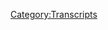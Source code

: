 {{Transcript
    | title         = [[402: February 20, 2020]]
    | caption       = [https://knowledgefight.libsyn.com/knowledge-fight-february-20-2020 Listen to this episode on Libsyn]
    | episodeNumber = [[402: February 20, 2020|402]]
    | length        = 02:05:02
}}

{{MessageBox
    | header     = Warning: Bot Generated Content
    | text       = This transcript was automatically generated by transcription software and likely contains many mistakes and misattributions. Please check the audio for definitive quotes, attribution, and context.
    | image      = N3yvass4myg91.webp
    | imagewidth = 50px
    | id         = warning
}}

{{TranscriptBlock
    | name      = Unknown Speaker
    | timestamp = 00:00:00.000
    | text      = N-n-n-n-n-n-knowledgefight.
}}

{{TranscriptBlock
    | name      = Unknown Speaker
    | timestamp = 00:00:13.240
    | text      = Dan and Jordan, I am sweating.
}}

{{TranscriptBlock
    | name      = Unknown Speaker
    | timestamp = 00:00:18.300
    | text      = Knowledgefight.com.
}}

{{TranscriptBlock
    | name      = Unknown Speaker
    | timestamp = 00:00:19.579
    | text      = It's time to pray.
}}

{{TranscriptBlock
    | name      = Unknown Speaker
    | timestamp = 00:00:21.640
    | text      = I have great respect for knowledgefight.
}}

{{TranscriptBlock
    | name      = Unknown Speaker
    | timestamp = 00:00:23.920
    | text      = Knowledgefight.
}}

{{TranscriptBlock
    | name      = Unknown Speaker
    | timestamp = 00:00:24.920
    | text      = I'm sick of them posing as if they're the good guys, saying, we are the bad guys.
}}

{{TranscriptBlock
    | name      = Unknown Speaker
    | timestamp = 00:00:28.940
    | text      = Knowledgefight.
}}

{{TranscriptBlock
    | name      = Unknown Speaker
    | timestamp = 00:00:29.940
    | text      = Dan and Jordan, Knowledgefight.
}}

{{TranscriptBlock
    | name      = Unknown Speaker
    | timestamp = 00:00:32.240
    | text      = Riddle her, riddle her, riddle her.
}}

{{TranscriptBlock
    | name      = Unknown Speaker
    | timestamp = 00:00:34.240
    | text      = I need, I need money.
}}

{{TranscriptBlock
    | name      = Unknown Speaker
    | timestamp = 00:00:36.439
    | text      = Riddle her, riddle her, riddle her.
}}

{{TranscriptBlock
    | name      = Unknown Speaker
    | timestamp = 00:00:39.240
    | text      = Andy and Kansas, Andy and, Andy and, stop it.
}}

{{TranscriptBlock
    | name      = Unknown Speaker
    | timestamp = 00:00:42.840
    | text      = Andy and, Andy and, Andy and, Andy and, it's time to pray.
}}

{{TranscriptBlock
    | name      = Unknown Speaker
    | timestamp = 00:00:47.039
    | text      = Andy and Kansas, you're on the air, thanks for holding.
}}

{{TranscriptBlock
    | name      = Unknown Speaker
    | timestamp = 00:00:49.240
    | text      = Hello Alex, I'm a first-time caller, I'm a huge fan.
}}

{{TranscriptBlock
    | name      = Unknown Speaker
    | timestamp = 00:00:51.840
    | text      = I love your room.
}}

{{TranscriptBlock
    | name      = Unknown Speaker
    | timestamp = 00:00:52.840
    | text      = Knowledgefight.com.
}}

{{TranscriptBlock
    | name      = Unknown Speaker
    | timestamp = 00:00:57.039
    | text      = I love you.
}}

{{TranscriptBlock
    | name      = Unknown Speaker
    | timestamp = 00:00:59.039
    | text      = Hey everybody, welcome back to Knowledgefight.
}}

{{TranscriptBlock
    | name      = Unknown Speaker
    | timestamp = 00:01:01.039
    | text      = I'm Dan.
}}

{{TranscriptBlock
    | name      = Unknown Speaker
    | timestamp = 00:01:02.039
    | text      = I'm Jordan.
}}

{{TranscriptBlock
    | name      = Unknown Speaker
    | timestamp = 00:01:03.039
    | text      = We're a couple dudes, like to sit around, drink novelty beverages and talk a little
}}

{{TranscriptBlock
    | name      = Unknown Speaker
    | timestamp = 00:01:04.640
    | text      = bit about Alex Jones.
}}

{{TranscriptBlock
    | name      = Unknown Speaker
    | timestamp = 00:01:06.079
    | text      = Indeed we are Dan.
}}

{{TranscriptBlock
    | name      = Unknown Speaker
    | timestamp = 00:01:07.079
    | text      = Jordan.
}}

{{TranscriptBlock
    | name      = Unknown Speaker
    | timestamp = 00:01:08.079
    | text      = Dan.
}}

{{TranscriptBlock
    | name      = Unknown Speaker
    | timestamp = 00:01:09.079
    | text      = Jordan.
}}

{{TranscriptBlock
    | name      = Unknown Speaker
    | timestamp = 00:01:10.079
    | text      = Quick question.
}}

{{TranscriptBlock
    | name      = Unknown Speaker
    | timestamp = 00:01:11.079
    | text      = What up?
}}

{{TranscriptBlock
    | name      = Unknown Speaker
    | timestamp = 00:01:12.079
    | text      = Have you ever taken a martial arts class?
}}

{{TranscriptBlock
    | name      = Unknown Speaker
    | timestamp = 00:01:13.079
    | text      = Yeah, maybe a little bit, but only for a very short period of time.
}}

{{TranscriptBlock
    | name      = Unknown Speaker
    | timestamp = 00:01:16.680
    | text      = What was it?
}}

{{TranscriptBlock
    | name      = Unknown Speaker
    | timestamp = 00:01:17.680
    | text      = I think it was Judo.
}}

{{TranscriptBlock
    | name      = Unknown Speaker
    | timestamp = 00:01:18.680
    | text      = Judo?
}}

{{TranscriptBlock
    | name      = Unknown Speaker
    | timestamp = 00:01:19.680
    | text      = Like my brother was, he took Judo when we were much younger and I think I tried to get
}}

{{TranscriptBlock
    | name      = Unknown Speaker
    | timestamp = 00:01:23.799
    | text      = laid on the act a little bit, but I didn't, it wasn't for me.
}}

{{TranscriptBlock
    | name      = Unknown Speaker
    | timestamp = 00:01:27.040
    | text      = It wasn't for you?
}}

{{TranscriptBlock
    | name      = Unknown Speaker
    | timestamp = 00:01:28.040
    | text      = No, not much.
}}

{{TranscriptBlock
    | name      = Unknown Speaker
    | timestamp = 00:01:29.040
    | text      = Was there any martial art that you were attracted to, like did you even watch like Kung Fu movies
}}

{{TranscriptBlock
    | name      = Unknown Speaker
    | timestamp = 00:01:32.359
    | text      = or anything like that?
}}

{{TranscriptBlock
    | name      = Unknown Speaker
    | timestamp = 00:01:33.359
    | text      = Are you a Bruce Lee guy?
}}

{{TranscriptBlock
    | name      = Unknown Speaker
    | timestamp = 00:01:34.799
    | text      = Not really.
}}

{{TranscriptBlock
    | name      = Unknown Speaker
    | timestamp = 00:01:35.799
    | text      = Not really?
}}

{{TranscriptBlock
    | name      = Unknown Speaker
    | timestamp = 00:01:36.799
    | text      = One of the things in my household growing up was like my parents were pretty like controlling
}}

{{TranscriptBlock
    | name      = Unknown Speaker
    | timestamp = 00:01:41.640
    | text      = about media that we watched.
}}

{{TranscriptBlock
    | name      = Unknown Speaker
    | timestamp = 00:01:43.280
    | text      = Right, of course.
}}

{{TranscriptBlock
    | name      = Unknown Speaker
    | timestamp = 00:01:44.280
    | text      = You know, there was very, like things that were at all violent were kind of frowned upon
}}

{{TranscriptBlock
    | name      = Unknown Speaker
    | timestamp = 00:01:48.859
    | text      = and not really allowed in the house, so I don't know if it was like a hard and fast
}}

{{TranscriptBlock
    | name      = Unknown Speaker
    | timestamp = 00:01:53.060
    | text      = rule against martial arts movies, but like they definitely weren't something that was
}}

{{TranscriptBlock
    | name      = Unknown Speaker
    | timestamp = 00:01:58.000
    | text      = like something in my dad's interests that would have allowed it to get past the restrictions
}}

{{TranscriptBlock
    | name      = Unknown Speaker
    | timestamp = 00:02:03.680
    | text      = of like, no, you're watching PBS and that's it.
}}

{{TranscriptBlock
    | name      = Unknown Speaker
    | timestamp = 00:02:06.719
    | text      = Your dad's not an enter the dragon guy.
}}

{{TranscriptBlock
    | name      = Unknown Speaker
    | timestamp = 00:02:08.560
    | text      = No, no.
}}

{{TranscriptBlock
    | name      = Unknown Speaker
    | timestamp = 00:02:09.560
    | text      = Maybe a Monty Python movie or something.
}}

{{TranscriptBlock
    | name      = Unknown Speaker
    | timestamp = 00:02:12.840
    | text      = We could watch like mystery science theater and stuff like that, you know, but so maybe
}}

{{TranscriptBlock
    | name      = Unknown Speaker
    | timestamp = 00:02:18.560
    | text      = some Kung Fu stuff that was made fun of on the satellite of love.
}}

{{TranscriptBlock
    | name      = Unknown Speaker
    | timestamp = 00:02:23.120
    | text      = All right.
}}

{{TranscriptBlock
    | name      = Unknown Speaker
    | timestamp = 00:02:24.120
    | text      = Other than that, no, I don't know.
}}

{{TranscriptBlock
    | name      = Unknown Speaker
    | timestamp = 00:02:25.120
    | text      = It was never a big part of my growing up martial arts.
}}

{{TranscriptBlock
    | name      = Unknown Speaker
    | timestamp = 00:02:27.840
    | text      = Have you ever had any interest in one particularly like if you had to choose one now, can you
}}

{{TranscriptBlock
    | name      = Unknown Speaker
    | timestamp = 00:02:33.340
    | text      = even think of list like three martial arts?
}}

{{TranscriptBlock
    | name      = Unknown Speaker
    | timestamp = 00:02:36.240
    | text      = Karate.
}}

{{TranscriptBlock
    | name      = Unknown Speaker
    | timestamp = 00:02:37.240
    | text      = Tudo.
}}

{{TranscriptBlock
    | name      = Unknown Speaker
    | timestamp = 00:02:38.240
    | text      = Taekwondo.
}}

{{TranscriptBlock
    | name      = Unknown Speaker
    | timestamp = 00:02:39.240
    | text      = Done.
}}

{{TranscriptBlock
    | name      = Unknown Speaker
    | timestamp = 00:02:40.240
    | text      = Akido.
}}

{{TranscriptBlock
    | name      = Unknown Speaker
    | timestamp = 00:02:41.240
    | text      = Isn't that one?
}}

{{TranscriptBlock
    | name      = Unknown Speaker
    | timestamp = 00:02:42.240
    | text      = Akido?
}}

{{TranscriptBlock
    | name      = Unknown Speaker
    | timestamp = 00:02:43.240
    | text      = Yes, that is one.
}}

{{TranscriptBlock
    | name      = Unknown Speaker
    | timestamp = 00:02:44.240
    | text      = Great.
}}

{{TranscriptBlock
    | name      = Unknown Speaker
    | timestamp = 00:02:45.240
    | text      = That's that's your Steven Seagal right there.
}}

{{TranscriptBlock
    | name      = Unknown Speaker
    | timestamp = 00:02:46.240
    | text      = That's probably where I pulled the name from.
}}

{{TranscriptBlock
    | name      = Unknown Speaker
    | timestamp = 00:02:47.240
    | text      = Yeah.
}}

{{TranscriptBlock
    | name      = Unknown Speaker
    | timestamp = 00:02:48.240
    | text      = I don't know.
}}

{{TranscriptBlock
    | name      = Unknown Speaker
    | timestamp = 00:02:49.240
    | text      = It's not.
}}

{{TranscriptBlock
    | name      = Unknown Speaker
    | timestamp = 00:02:50.240
    | text      = I have nothing to respect for people who are drawn to the martial arts.
}}

{{TranscriptBlock
    | name      = Unknown Speaker
    | timestamp = 00:02:53.199
    | text      = I understand the discipline involved is very, you know, high level.
}}

{{TranscriptBlock
    | name      = Unknown Speaker
    | timestamp = 00:02:58.280
    | text      = But no, it's not for me.
}}

{{TranscriptBlock
    | name      = Unknown Speaker
    | timestamp = 00:02:59.680
    | text      = My body does not.
}}

{{TranscriptBlock
    | name      = Unknown Speaker
    | timestamp = 00:03:00.680
    | text      = You know, like another thing, too, is like you got to get hit.
}}

{{TranscriptBlock
    | name      = Unknown Speaker
    | timestamp = 00:03:03.759
    | text      = I'm not into that.
}}

{{TranscriptBlock
    | name      = Unknown Speaker
    | timestamp = 00:03:06.259
    | text      = You don't have to get you got to fall like there's people, you know, well, you're throwing
}}

{{TranscriptBlock
    | name      = Unknown Speaker
    | timestamp = 00:03:10.080
    | text      = people in practice.
}}

{{TranscriptBlock
    | name      = Unknown Speaker
    | timestamp = 00:03:11.120
    | text      = You've got to be the one who gets thrown.
}}

{{TranscriptBlock
    | name      = Unknown Speaker
    | timestamp = 00:03:12.439
    | text      = I mean, early on, they teach you how to fall correctly.
}}

{{TranscriptBlock
    | name      = Unknown Speaker
    | timestamp = 00:03:15.240
    | text      = Wow.
}}

{{TranscriptBlock
    | name      = Unknown Speaker
    | timestamp = 00:03:16.240
    | text      = That's what they said about skateboarding.
}}

{{TranscriptBlock
    | name      = Unknown Speaker
    | timestamp = 00:03:17.240
    | text      = Never quite learned how to fall off that board.
}}

{{TranscriptBlock
    | name      = Unknown Speaker
    | timestamp = 00:03:19.960
    | text      = Fair enough.
}}

{{TranscriptBlock
    | name      = Unknown Speaker
    | timestamp = 00:03:20.960
    | text      = It's a podcast where I don't know much about martial arts, but I do know a lot about Alex
}}

{{TranscriptBlock
    | name      = Unknown Speaker
    | timestamp = 00:03:23.759
    | text      = Jones.
}}

{{TranscriptBlock
    | name      = Unknown Speaker
    | timestamp = 00:03:24.759
    | text      = And I know quite a bit about the former and nothing about the latter.
}}

{{TranscriptBlock
    | name      = Unknown Speaker
    | timestamp = 00:03:26.879
    | text      = Right.
}}

{{TranscriptBlock
    | name      = Unknown Speaker
    | timestamp = 00:03:27.879
    | text      = So, Jordan, today, you know how when you drink booze, you get hungover?
}}

{{TranscriptBlock
    | name      = Unknown Speaker
    | timestamp = 00:03:31.919
    | text      = You know how that's a thing that happens?
}}

{{TranscriptBlock
    | name      = Unknown Speaker
    | timestamp = 00:03:33.439
    | text      = I take it Alex is real hungover.
}}

{{TranscriptBlock
    | name      = Unknown Speaker
    | timestamp = 00:03:35.039
    | text      = No, I am experiencing what I could describe as an Alex Jones hangover from that Roger
}}

{{TranscriptBlock
    | name      = Unknown Speaker
    | timestamp = 00:03:40.879
    | text      = deposition on Friday.
}}

{{TranscriptBlock
    | name      = Unknown Speaker
    | timestamp = 00:03:42.680
    | text      = Right.
}}

{{TranscriptBlock
    | name      = Unknown Speaker
    | timestamp = 00:03:43.680
    | text      = Right.
}}

{{TranscriptBlock
    | name      = Unknown Speaker
    | timestamp = 00:03:44.680
    | text      = And that's the sweetest of of the divine juice.
}}

{{TranscriptBlock
    | name      = Unknown Speaker
    | timestamp = 00:03:48.599
    | text      = Sure.
}}

{{TranscriptBlock
    | name      = Unknown Speaker
    | timestamp = 00:03:49.599
    | text      = Sure.
}}

{{TranscriptBlock
    | name      = Unknown Speaker
    | timestamp = 00:03:50.599
    | text      = And then coming back to Alex Jones is the hangover part.
}}

{{TranscriptBlock
    | name      = Unknown Speaker
    | timestamp = 00:03:52.599
    | text      = Oh, God.
}}

{{TranscriptBlock
    | name      = Unknown Speaker
    | timestamp = 00:03:53.599
    | text      = I spent one night having so much fun and now I'm miserable for the rest of the week.
}}

{{TranscriptBlock
    | name      = Unknown Speaker
    | timestamp = 00:03:58.080
    | text      = Yeah.
}}

{{TranscriptBlock
    | name      = Unknown Speaker
    | timestamp = 00:03:59.080
    | text      = So getting ready for this episode was definitely like, why can't it always be like talking
}}

{{TranscriptBlock
    | name      = Unknown Speaker
    | timestamp = 00:04:03.360
    | text      = about Rogers deposition?
}}

{{TranscriptBlock
    | name      = Unknown Speaker
    | timestamp = 00:04:06.159
    | text      = So it's kind of a it was a tough transition, but we need to switch to a deposition only
}}

{{TranscriptBlock
    | name      = Unknown Speaker
    | timestamp = 00:04:11.879
    | text      = podcast if we just go through a bunch of deposition, if it were possible, like if there were enough
}}

{{TranscriptBlock
    | name      = Unknown Speaker
    | timestamp = 00:04:17.120
    | text      = source material of info wars, people being deposed all day, all day, all day, 100% nonstop.
}}

{{TranscriptBlock
    | name      = Unknown Speaker
    | timestamp = 00:04:24.519
    | text      = We need to branch out because what makes it so fascinating is like they're they have to
}}

{{TranscriptBlock
    | name      = Unknown Speaker
    | timestamp = 00:04:28.199
    | text      = be there.
}}

{{TranscriptBlock
    | name      = Unknown Speaker
    | timestamp = 00:04:29.199
    | text      = Yeah.
}}

{{TranscriptBlock
    | name      = Unknown Speaker
    | timestamp = 00:04:30.199
    | text      = They're forced to answer questions.
}}

{{TranscriptBlock
    | name      = Unknown Speaker
    | timestamp = 00:04:31.600
    | text      = And that's a really interesting dynamic.
}}

{{TranscriptBlock
    | name      = Unknown Speaker
    | timestamp = 00:04:34.360
    | text      = But what I thought we would do today is we are going to go over, I actually intended
}}

{{TranscriptBlock
    | name      = Unknown Speaker
    | timestamp = 00:04:39.600
    | text      = to do a bunch of days, but it's just not possible.
}}

{{TranscriptBlock
    | name      = Unknown Speaker
    | timestamp = 00:04:43.360
    | text      = We're going over February 20th, 2020, I'm Dan, this is 2020.
}}

{{TranscriptBlock
    | name      = Unknown Speaker
    | timestamp = 00:04:47.040
    | text      = And the reason for the reason for that is that that's the day that Roger got sentenced.
}}

{{TranscriptBlock
    | name      = Unknown Speaker
    | timestamp = 00:04:50.959
    | text      = So it seems like it would be a good idea to see how Alex took the news, what was going
}}

{{TranscriptBlock
    | name      = Unknown Speaker
    | timestamp = 00:04:55.519
    | text      = on on his show on that day.
}}

{{TranscriptBlock
    | name      = Unknown Speaker
    | timestamp = 00:04:57.319
    | text      = I should say that I also prepared February 16th, which was Sunday's show, but we're not
}}

{{TranscriptBlock
    | name      = Unknown Speaker
    | timestamp = 00:05:03.800
    | text      = going to go over that, but I think that it bears mentioning something.
}}

{{TranscriptBlock
    | name      = Unknown Speaker
    | timestamp = 00:05:07.360
    | text      = And that is that max Kaiser, the guy of max coin fame, he was on and Alex endorsed Bitcoin.
}}

{{TranscriptBlock
    | name      = Unknown Speaker
    | timestamp = 00:05:18.199
    | text      = It's not to the extent that like, I don't know, some of these real serious, like, like
}}

{{TranscriptBlock
    | name      = Unknown Speaker
    | timestamp = 00:05:22.800
    | text      = a max Kaiser, he's a very serious proponent of Bitcoin.
}}

{{TranscriptBlock
    | name      = Unknown Speaker
    | timestamp = 00:05:26.339
    | text      = Alex was having a conversation with him about it being gold 2.0 and there we go.
}}

{{TranscriptBlock
    | name      = Unknown Speaker
    | timestamp = 00:05:31.240
    | text      = It was a much more full throated announcement than I've ever heard him give.
}}

{{TranscriptBlock
    | name      = Unknown Speaker
    | timestamp = 00:05:35.480
    | text      = He's always been very skeptical and suspicious of Bitcoin and it was, we can't hold it in
}}

{{TranscriptBlock
    | name      = Unknown Speaker
    | timestamp = 00:05:41.139
    | text      = your hand.
}}

{{TranscriptBlock
    | name      = Unknown Speaker
    | timestamp = 00:05:42.139
    | text      = Yeah.
}}

{{TranscriptBlock
    | name      = Unknown Speaker
    | timestamp = 00:05:43.139
    | text      = Yeah.
}}

{{TranscriptBlock
    | name      = Unknown Speaker
    | timestamp = 00:05:44.139
    | text      = Yeah.
}}

{{TranscriptBlock
    | name      = Unknown Speaker
    | timestamp = 00:05:45.139
    | text      = I wanted to cover that or at least mention it because if you'd see some signs in the
}}

{{TranscriptBlock
    | name      = Unknown Speaker
    | timestamp = 00:05:47.480
    | text      = future of things related to that, it's good to know like, Oh, max Kaiser was on the show
}}

{{TranscriptBlock
    | name      = Unknown Speaker
    | timestamp = 00:05:52.399
    | text      = and they, they talked about how great Bitcoin is.
}}

{{TranscriptBlock
    | name      = Unknown Speaker
    | timestamp = 00:05:54.319
    | text      = Everybody's got to get it.
}}

{{TranscriptBlock
    | name      = Unknown Speaker
    | timestamp = 00:05:55.439
    | text      = Somehow Alex is going to start his own Bitcoin exchange or something like that.
}}

{{TranscriptBlock
    | name      = Unknown Speaker
    | timestamp = 00:05:59.519
    | text      = Alex coin.
}}

{{TranscriptBlock
    | name      = Unknown Speaker
    | timestamp = 00:06:00.519
    | text      = Yeah.
}}

{{TranscriptBlock
    | name      = Unknown Speaker
    | timestamp = 00:06:01.519
    | text      = Ooh, not good.
}}

{{TranscriptBlock
    | name      = Unknown Speaker
    | timestamp = 00:06:02.519
    | text      = So we're going to get into the 20th here.
}}

{{TranscriptBlock
    | name      = Unknown Speaker
    | timestamp = 00:06:04.319
    | text      = It's a rangy episode.
}}

{{TranscriptBlock
    | name      = Unknown Speaker
    | timestamp = 00:06:06.000
    | text      = There's a lot of real serious bullshit going on.
}}

{{TranscriptBlock
    | name      = Unknown Speaker
    | timestamp = 00:06:08.360
    | text      = But before we do, we got to take a moment to say, thank you to some folks who have signed
}}

{{TranscriptBlock
    | name      = Unknown Speaker
    | timestamp = 00:06:10.759
    | text      = up with the shoe or sporting things.
}}

{{TranscriptBlock
    | name      = Unknown Speaker
    | timestamp = 00:06:13.259
    | text      = So first Joseph, thank you so much.
}}

{{TranscriptBlock
    | name      = Unknown Speaker
    | timestamp = 00:06:14.800
    | text      = You are now policy wonk.
}}

{{TranscriptBlock
    | name      = Unknown Speaker
    | timestamp = 00:06:15.800
    | text      = I'm a policy wonk next, Anthony.
}}

{{TranscriptBlock
    | name      = Unknown Speaker
    | timestamp = 00:06:19.019
    | text      = Thank you so much.
}}

{{TranscriptBlock
    | name      = Unknown Speaker
    | timestamp = 00:06:20.019
    | text      = You are now policy wonk.
}}

{{TranscriptBlock
    | name      = Unknown Speaker
    | timestamp = 00:06:21.019
    | text      = I'm a policy wonk.
}}

{{TranscriptBlock
    | name      = Unknown Speaker
    | timestamp = 00:06:22.019
    | text      = Thank you, Anthony.
}}

{{TranscriptBlock
    | name      = Unknown Speaker
    | timestamp = 00:06:23.019
    | text      = Thank you, Anthony.
}}

{{TranscriptBlock
    | name      = Unknown Speaker
    | timestamp = 00:06:24.019
    | text      = Next to Tim.
}}

{{TranscriptBlock
    | name      = Unknown Speaker
    | timestamp = 00:06:25.019
    | text      = Thank you so much.
}}

{{TranscriptBlock
    | name      = Unknown Speaker
    | timestamp = 00:06:26.019
    | text      = You are now policy wonk.
}}

{{TranscriptBlock
    | name      = Unknown Speaker
    | timestamp = 00:06:27.019
    | text      = I'm a policy wonk.
}}

{{TranscriptBlock
    | name      = Unknown Speaker
    | timestamp = 00:06:28.019
    | text      = Thank you very much.
}}

{{TranscriptBlock
    | name      = Unknown Speaker
    | timestamp = 00:06:29.019
    | text      = Thank you.
}}

{{TranscriptBlock
    | name      = Unknown Speaker
    | timestamp = 00:06:30.019
    | text      = Next, Tony.
}}

{{TranscriptBlock
    | name      = Unknown Speaker
    | timestamp = 00:06:31.019
    | text      = Thank you so much.
}}

{{TranscriptBlock
    | name      = Unknown Speaker
    | timestamp = 00:06:32.019
    | text      = You're now policy wonk.
}}

{{TranscriptBlock
    | name      = Unknown Speaker
    | timestamp = 00:06:33.019
    | text      = I'm a policy wonk.
}}

{{TranscriptBlock
    | name      = Unknown Speaker
    | timestamp = 00:06:34.019
    | text      = Thank you.
}}

{{TranscriptBlock
    | name      = Unknown Speaker
    | timestamp = 00:06:35.019
    | text      = Next Tim.
}}

{{TranscriptBlock
    | name      = Unknown Speaker
    | timestamp = 00:06:36.019
    | text      = Thank you so much.
}}

{{TranscriptBlock
    | name      = Unknown Speaker
    | timestamp = 00:06:37.019
    | text      = You are now a policy wonk.
}}

{{TranscriptBlock
    | name      = Unknown Speaker
    | timestamp = 00:06:38.019
    | text      = I'm a policy wonk.
}}

{{TranscriptBlock
    | name      = Unknown Speaker
    | timestamp = 00:06:39.019
    | text      = Next Tim.
}}

{{TranscriptBlock
    | name      = Unknown Speaker
    | timestamp = 00:06:40.019
    | text      = Thank you, Tim.
}}

{{TranscriptBlock
    | name      = Unknown Speaker
    | timestamp = 00:06:41.019
    | text      = Next Citrus Flavor.
}}

{{TranscriptBlock
    | name      = Unknown Speaker
    | timestamp = 00:06:42.019
    | text      = with three Rs.
}}

{{TranscriptBlock
    | name      = Unknown Speaker
    | timestamp = 00:06:43.019
    | text      = Thank you so much.
}}

{{TranscriptBlock
    | name      = Unknown Speaker
    | timestamp = 00:06:44.019
    | text      = You are now policy wonk.
}}

{{TranscriptBlock
    | name      = Unknown Speaker
    | timestamp = 00:06:45.019
    | text      = I'm a policy wonk.
}}

{{TranscriptBlock
    | name      = Unknown Speaker
    | timestamp = 00:06:46.019
    | text      = Thank you very much, citrus flavor.
}}

{{TranscriptBlock
    | name      = Unknown Speaker
    | timestamp = 00:06:47.420
    | text      = Next Mark, thank you so much.
}}

{{TranscriptBlock
    | name      = Unknown Speaker
    | timestamp = 00:06:48.420
    | text      = You are now policy wonk.
}}

{{TranscriptBlock
    | name      = Unknown Speaker
    | timestamp = 00:06:49.459
    | text      = I'm a policy wonk.
}}

{{TranscriptBlock
    | name      = Unknown Speaker
    | timestamp = 00:06:50.699
    | text      = Thanks Mark.
}}

{{TranscriptBlock
    | name      = Unknown Speaker
    | timestamp = 00:06:51.699
    | text      = Oh, three Rs and then finally like say thank you to somebody who donated on an elevated
}}

{{TranscriptBlock
    | name      = Unknown Speaker
    | timestamp = 00:06:56.060
    | text      = level.
}}

{{TranscriptBlock
    | name      = Unknown Speaker
    | timestamp = 00:06:57.060
    | text      = We appreciate that very much.
}}

{{TranscriptBlock
    | name      = Unknown Speaker
    | timestamp = 00:06:58.060
    | text      = So J.P.
}}

{{TranscriptBlock
    | name      = Unknown Speaker
    | timestamp = 00:06:59.040
    | text      = monitor.
}}

{{TranscriptBlock
    | name      = Unknown Speaker
    | timestamp = 00:07:00.040
    | text      = Thank you so much.
}}

{{TranscriptBlock
    | name      = Unknown Speaker
    | timestamp = 00:07:01.040
    | text      = Your now technocrat.
}}

{{TranscriptBlock
    | name      = Unknown Speaker
    | timestamp = 00:07:02.040
    | text      = I'm a policy wonk.
}}

{{TranscriptBlock
    | name      = Unknown Speaker
    | timestamp = 00:07:03.040
    | text      = That's fantastic, have yourself a brew.
}}

{{TranscriptBlock
    | name      = Unknown Speaker
    | timestamp = 00:07:05.319
    | text      = How's your 401k doing, bro?
}}

{{TranscriptBlock
    | name      = Unknown Speaker
    | timestamp = 00:07:06.839
    | text      = All right, we gotta go full tilt boogie
}}

{{TranscriptBlock
    | name      = Unknown Speaker
    | timestamp = 00:07:08.360
    | text      = on this, Watson, all right?
}}

{{TranscriptBlock
    | name      = Unknown Speaker
    | timestamp = 00:07:09.639
    | text      = Let's just get down to business.
}}

{{TranscriptBlock
    | name      = Unknown Speaker
    | timestamp = 00:07:10.800
    | text      = We ain't making that money off that heroin.
}}

{{TranscriptBlock
    | name      = Unknown Speaker
    | timestamp = 00:07:12.920
    | text      = Why are you pimps so good?
}}

{{TranscriptBlock
    | name      = Unknown Speaker
    | timestamp = 00:07:14.639
    | text      = My neck is freakishly large.
}}

{{TranscriptBlock
    | name      = Unknown Speaker
    | timestamp = 00:07:16.600
    | text      = I declare info war on you.
}}

{{TranscriptBlock
    | name      = Unknown Speaker
    | timestamp = 00:07:19.240
    | text      = Thank you so much, J.P. McMangler.
}}

{{TranscriptBlock
    | name      = Unknown Speaker
    | timestamp = 00:07:20.839
    | text      = Yes, thank you very much, J.P.
}}

{{TranscriptBlock
    | name      = Unknown Speaker
    | timestamp = 00:07:22.279
    | text      = If you're out there listening and thinking,
}}

{{TranscriptBlock
    | name      = Unknown Speaker
    | timestamp = 00:07:23.339
    | text      = hey, I enjoy the show, I'd like to support
}}

{{TranscriptBlock
    | name      = Unknown Speaker
    | timestamp = 00:07:24.560
    | text      = what these gents do, you can do that
}}

{{TranscriptBlock
    | name      = Unknown Speaker
    | timestamp = 00:07:25.680
    | text      = by going to our website, knowledgefight.com,
}}

{{TranscriptBlock
    | name      = Unknown Speaker
    | timestamp = 00:07:27.319
    | text      = clicking the button that says support the show,
}}

{{TranscriptBlock
    | name      = Unknown Speaker
    | timestamp = 00:07:28.560
    | text      = we would appreciate it.
}}

{{TranscriptBlock
    | name      = Unknown Speaker
    | timestamp = 00:07:29.399
    | text      = It'd be very helpful.
}}

{{TranscriptBlock
    | name      = Unknown Speaker
    | timestamp = 00:07:30.220
    | text      = So, we start off the show on February 20th,
}}

{{TranscriptBlock
    | name      = Unknown Speaker
    | timestamp = 00:07:33.000
    | text      = and of course we have advanced knowledge of this
}}

{{TranscriptBlock
    | name      = Unknown Speaker
    | timestamp = 00:07:35.920
    | text      = because we're looking at it from the future.
}}

{{TranscriptBlock
    | name      = Unknown Speaker
    | timestamp = 00:07:38.199
    | text      = Right, right, right.
}}

{{TranscriptBlock
    | name      = Unknown Speaker
    | timestamp = 00:07:39.040
    | text      = The Nazis have invaded France, yes.
}}

{{TranscriptBlock
    | name      = Unknown Speaker
    | timestamp = 00:07:40.560
    | text      = So we know that Roger Stone has gotten 40 months.
}}

{{TranscriptBlock
    | name      = Unknown Speaker
    | timestamp = 00:07:43.399
    | text      = The sentence was 40 months.
}}

{{TranscriptBlock
    | name      = Unknown Speaker
    | timestamp = 00:07:45.360
    | text      = Alex starts the show off with a prediction.
}}

{{TranscriptBlock
    | name      = Unknown Speaker
    | timestamp = 00:07:48.000
    | text      = He thinks the judge is gonna throw the book at him.
}}

{{TranscriptBlock
    | name      = Unknown Speaker
    | timestamp = 00:07:50.399
    | text      = Okay.
}}

{{TranscriptBlock
    | name      = Unknown Speaker
    | timestamp = 00:07:51.240
    | text      = The swan creature, Amy Berman Jackson, the Obamaoid,
}}

{{TranscriptBlock
    | name      = Unknown Speaker
    | timestamp = 00:08:02.699
    | text      = hemorrhoid in black robes,
}}

{{TranscriptBlock
    | name      = Unknown Speaker
    | timestamp = 00:08:06.560
    | text      = was always gonna throw the book at Roger Stone
}}

{{TranscriptBlock
    | name      = Unknown Speaker
    | timestamp = 00:08:09.399
    | text      = because that's what she does
}}

{{TranscriptBlock
    | name      = Unknown Speaker
    | timestamp = 00:08:11.199
    | text      = as a political show trial commissar,
}}

{{TranscriptBlock
    | name      = Unknown Speaker
    | timestamp = 00:08:14.480
    | text      = a political creature of tyranny.
}}

{{TranscriptBlock
    | name      = Unknown Speaker
    | timestamp = 00:08:18.319
    | text      = Don't turn around.
}}

{{TranscriptBlock
    | name      = Unknown Speaker
    | timestamp = 00:08:21.439
    | text      = Well, she just came out about 30 minutes ago
}}

{{TranscriptBlock
    | name      = Unknown Speaker
    | timestamp = 00:08:23.079
    | text      = before they went to recess
}}

{{TranscriptBlock
    | name      = Unknown Speaker
    | timestamp = 00:08:24.839
    | text      = and signaled she's gonna throw the book at Stone.
}}

{{TranscriptBlock
    | name      = Unknown Speaker
    | timestamp = 00:08:29.160
    | text      = Seven, nine, or 11 years.
}}

{{TranscriptBlock
    | name      = Unknown Speaker
    | timestamp = 00:08:33.600
    | text      = To commissars in town, uh, uh, oh.
}}

{{TranscriptBlock
    | name      = Unknown Speaker
    | timestamp = 00:08:36.399
    | text      = Yeah, so Alex's prediction's a little bit off.
}}

{{TranscriptBlock
    | name      = Unknown Speaker
    | timestamp = 00:08:38.720
    | text      = He was a little bit off, yeah.
}}

{{TranscriptBlock
    | name      = Unknown Speaker
    | timestamp = 00:08:40.200
    | text      = So, you should just go, hey, look, not for nothing.
}}

{{TranscriptBlock
    | name      = Unknown Speaker
    | timestamp = 00:08:43.759
    | text      = Alex's instincts on a macro scale are bad.
}}

{{TranscriptBlock
    | name      = Unknown Speaker
    | timestamp = 00:08:46.759
    | text      = And on a micro scale, they are also bad.
}}

{{TranscriptBlock
    | name      = Unknown Speaker
    | timestamp = 00:08:49.600
    | text      = He is just really bad at just about all of this stuff.
}}

{{TranscriptBlock
    | name      = Unknown Speaker
    | timestamp = 00:08:52.799
    | text      = His sense of things, his instincts.
}}

{{TranscriptBlock
    | name      = Unknown Speaker
    | timestamp = 00:08:56.240
    | text      = So, most of the beginning of this show,
}}

{{TranscriptBlock
    | name      = Unknown Speaker
    | timestamp = 00:08:58.320
    | text      = I would say a large portion of the beginning of this show,
}}

{{TranscriptBlock
    | name      = Unknown Speaker
    | timestamp = 00:09:01.519
    | text      = is Owen Schroyer is there at the courthouse
}}

{{TranscriptBlock
    | name      = Unknown Speaker
    | timestamp = 00:09:04.840
    | text      = waiting for the verdict.
}}

{{TranscriptBlock
    | name      = Unknown Speaker
    | timestamp = 00:09:06.320
    | text      = And Alex and him, they try and do a little bit
}}

{{TranscriptBlock
    | name      = Unknown Speaker
    | timestamp = 00:09:09.600
    | text      = of an interview where Alex is talking to Owen.
}}

{{TranscriptBlock
    | name      = Unknown Speaker
    | timestamp = 00:09:12.399
    | text      = What's it like on the ground?
}}

{{TranscriptBlock
    | name      = Unknown Speaker
    | timestamp = 00:09:13.799
    | text      = But Owen starts getting heckled by people
}}

{{TranscriptBlock
    | name      = Unknown Speaker
    | timestamp = 00:09:16.200
    | text      = and it completely deteriorates into,
}}

{{TranscriptBlock
    | name      = Unknown Speaker
    | timestamp = 00:09:19.360
    | text      = it's one of the more surreal things I've heard.
}}

{{TranscriptBlock
    | name      = Unknown Speaker
    | timestamp = 00:09:22.039
    | text      = And one of the more transparently publicity,
}}

{{TranscriptBlock
    | name      = Unknown Speaker
    | timestamp = 00:09:24.600
    | text      = stunty things I've seen Alex do in my time covering him.
}}

{{TranscriptBlock
    | name      = Unknown Speaker
    | timestamp = 00:09:28.679
    | text      = But we have a little bit of a section here
}}

{{TranscriptBlock
    | name      = Unknown Speaker
    | timestamp = 00:09:31.200
    | text      = where they're actually having a conversation.
}}

{{TranscriptBlock
    | name      = Unknown Speaker
    | timestamp = 00:09:33.919
    | text      = And Owen is out of line.
}}

{{TranscriptBlock
    | name      = Unknown Speaker
    | timestamp = 00:09:35.840
    | text      = They see a signal that she's about to come back
}}

{{TranscriptBlock
    | name      = Unknown Speaker
    | timestamp = 00:09:37.720
    | text      = from recess and throw the book at him.
}}

{{TranscriptBlock
    | name      = Unknown Speaker
    | timestamp = 00:09:39.720
    | text      = I predict she gives him seven years.
}}

{{TranscriptBlock
    | name      = Unknown Speaker
    | timestamp = 00:09:42.639
    | text      = She said, oh, it could be 11 to make it sound
}}

{{TranscriptBlock
    | name      = Unknown Speaker
    | timestamp = 00:09:44.840
    | text      = like she's lenient and gracious for giving him seven years
}}

{{TranscriptBlock
    | name      = Unknown Speaker
    | timestamp = 00:09:49.360
    | text      = I'm predicting in the next hour, Owen Schroyer.
}}

{{TranscriptBlock
    | name      = Unknown Speaker
    | timestamp = 00:09:53.360
    | text      = Well, Alex, you know, it's incredible too
}}

{{TranscriptBlock
    | name      = Unknown Speaker
    | timestamp = 00:09:55.759
    | text      = because this is an obvious mistrial
}}

{{TranscriptBlock
    | name      = Unknown Speaker
    | timestamp = 00:09:57.799
    | text      = just based on the technicalities alone.
}}

{{TranscriptBlock
    | name      = Unknown Speaker
    | timestamp = 00:10:00.360
    | text      = The jury was obviously corrupt.
}}

{{TranscriptBlock
    | name      = Unknown Speaker
    | timestamp = 00:10:01.679
    | text      = The jurors committed crimes in fact,
}}

{{TranscriptBlock
    | name      = Unknown Speaker
    | timestamp = 00:10:04.480
    | text      = when they lied on the jury questionnaire
}}

{{TranscriptBlock
    | name      = Unknown Speaker
    | timestamp = 00:10:06.639
    | text      = about running for office
}}

{{TranscriptBlock
    | name      = Unknown Speaker
    | timestamp = 00:10:07.919
    | text      = and about posting publicly about this case, so.
}}

{{TranscriptBlock
    | name      = Unknown Speaker
    | timestamp = 00:10:10.759
    | text      = So, Owen is talking about the jury for a woman,
}}

{{TranscriptBlock
    | name      = Unknown Speaker
    | timestamp = 00:10:13.159
    | text      = Tamika Hart, who has become a bit of a target
}}

{{TranscriptBlock
    | name      = Unknown Speaker
    | timestamp = 00:10:15.279
    | text      = for right-wing media and their desperate attempts
}}

{{TranscriptBlock
    | name      = Unknown Speaker
    | timestamp = 00:10:17.120
    | text      = to come up with a reason for why Roger was found guilty
}}

{{TranscriptBlock
    | name      = Unknown Speaker
    | timestamp = 00:10:19.720
    | text      = and is going to prison.
}}

{{TranscriptBlock
    | name      = Unknown Speaker
    | timestamp = 00:10:20.879
    | text      = And it's because he committed the crimes.
}}

{{TranscriptBlock
    | name      = Unknown Speaker
    | timestamp = 00:10:22.120
    | text      = Well, that's what globalists say.
}}

{{TranscriptBlock
    | name      = Unknown Speaker
    | timestamp = 00:10:24.840
    | text      = Oh, damn it, always.
}}

{{TranscriptBlock
    | name      = Unknown Speaker
    | timestamp = 00:10:26.399
    | text      = On a recent episode, we talked about how Mike Cernovich
}}

{{TranscriptBlock
    | name      = Unknown Speaker
    | timestamp = 00:10:28.639
    | text      = was pushing this theory that she had not disclosed
}}

{{TranscriptBlock
    | name      = Unknown Speaker
    | timestamp = 00:10:30.919
    | text      = that she'd run for office as a Democrat
}}

{{TranscriptBlock
    | name      = Unknown Speaker
    | timestamp = 00:10:32.600
    | text      = during the jury selection process.
}}

{{TranscriptBlock
    | name      = Unknown Speaker
    | timestamp = 00:10:34.519
    | text      = But as far as I can tell, this has not been proven
}}

{{TranscriptBlock
    | name      = Unknown Speaker
    | timestamp = 00:10:36.960
    | text      = in any way.
}}

{{TranscriptBlock
    | name      = Unknown Speaker
    | timestamp = 00:10:38.639
    | text      = All the proof Cernovich offers is the fact
}}

{{TranscriptBlock
    | name      = Unknown Speaker
    | timestamp = 00:10:40.639
    | text      = that she had run for office
}}

{{TranscriptBlock
    | name      = Unknown Speaker
    | timestamp = 00:10:42.279
    | text      = and that one of the questions potential jurors are asked
}}

{{TranscriptBlock
    | name      = Unknown Speaker
    | timestamp = 00:10:44.919
    | text      = is if they've ever run for office.
}}

{{TranscriptBlock
    | name      = Unknown Speaker
    | timestamp = 00:10:46.840
    | text      = This is not an indication that she lied
}}

{{TranscriptBlock
    | name      = Unknown Speaker
    | timestamp = 00:10:48.639
    | text      = in response to the question.
}}

{{TranscriptBlock
    | name      = Unknown Speaker
    | timestamp = 00:10:49.879
    | text      = There's no proof that answering yes would be disqualifying.
}}

{{TranscriptBlock
    | name      = Unknown Speaker
    | timestamp = 00:10:52.919
    | text      = There's nothing here.
}}

{{TranscriptBlock
    | name      = Unknown Speaker
    | timestamp = 00:10:54.399
    | text      = All this amounts to is an argument
}}

{{TranscriptBlock
    | name      = Unknown Speaker
    | timestamp = 00:10:55.960
    | text      = that jurors are asked this question.
}}

{{TranscriptBlock
    | name      = Unknown Speaker
    | timestamp = 00:10:57.840
    | text      = She had run for office.
}}

{{TranscriptBlock
    | name      = Unknown Speaker
    | timestamp = 00:10:59.159
    | text      = She was on the jury.
}}

{{TranscriptBlock
    | name      = Unknown Speaker
    | timestamp = 00:11:00.559
    | text      = Therefore, she must have lied about running for office.
}}

{{TranscriptBlock
    | name      = Unknown Speaker
    | timestamp = 00:11:03.720
    | text      = The logic is full of holes.
}}

{{TranscriptBlock
    | name      = Unknown Speaker
    | timestamp = 00:11:05.039
    | text      = And without any proof, this is just people talking shit.
}}

{{TranscriptBlock
    | name      = Unknown Speaker
    | timestamp = 00:11:08.080
    | text      = Ms. Hart has been the target of such vitriol
}}

{{TranscriptBlock
    | name      = Unknown Speaker
    | timestamp = 00:11:10.279
    | text      = that a fellow juror named Seth Cousins
}}

{{TranscriptBlock
    | name      = Unknown Speaker
    | timestamp = 00:11:12.519
    | text      = came out and spoke with USA Today
}}

{{TranscriptBlock
    | name      = Unknown Speaker
    | timestamp = 00:11:14.159
    | text      = about how shitty this all is.
}}

{{TranscriptBlock
    | name      = Unknown Speaker
    | timestamp = 00:11:15.960
    | text      = He said, quote, the irony here is that Tameka Hart
}}

{{TranscriptBlock
    | name      = Unknown Speaker
    | timestamp = 00:11:18.519
    | text      = was perhaps the strongest advocate in the room
}}

{{TranscriptBlock
    | name      = Unknown Speaker
    | timestamp = 00:11:20.559
    | text      = for a rigorous process for the rights of the defendant
}}

{{TranscriptBlock
    | name      = Unknown Speaker
    | timestamp = 00:11:23.240
    | text      = and for making sure that we took it seriously
}}

{{TranscriptBlock
    | name      = Unknown Speaker
    | timestamp = 00:11:25.039
    | text      = and looked at each charge.
}}

{{TranscriptBlock
    | name      = Unknown Speaker
    | timestamp = 00:11:26.879
    | text      = Cousins went on to say, quote, without her in the room,
}}

{{TranscriptBlock
    | name      = Unknown Speaker
    | timestamp = 00:11:29.519
    | text      = we would have returned the same verdict
}}

{{TranscriptBlock
    | name      = Unknown Speaker
    | timestamp = 00:11:31.240
    | text      = and we would have returned it more quickly
}}

{{TranscriptBlock
    | name      = Unknown Speaker
    | timestamp = 00:11:33.120
    | text      = and without looking as deeply into the evidence.
}}

{{TranscriptBlock
    | name      = Unknown Speaker
    | timestamp = 00:11:35.320
    | text      = I'm firmly convinced of that.
}}

{{TranscriptBlock
    | name      = Unknown Speaker
    | timestamp = 00:11:37.000
    | text      = Owen and the right wing media's theory
}}

{{TranscriptBlock
    | name      = Unknown Speaker
    | timestamp = 00:11:39.519
    | text      = that Ms. Hart lied when being questioned
}}

{{TranscriptBlock
    | name      = Unknown Speaker
    | timestamp = 00:11:41.279
    | text      = is based on nothing other than their supposition.
}}

{{TranscriptBlock
    | name      = Unknown Speaker
    | timestamp = 00:11:44.120
    | text      = You even heard that being echoed by Norm Patis
}}

{{TranscriptBlock
    | name      = Unknown Speaker
    | timestamp = 00:11:46.360
    | text      = when he was on Alex's show last week.
}}

{{TranscriptBlock
    | name      = Unknown Speaker
    | timestamp = 00:11:48.159
    | text      = He hadn't even read the transcripts
}}

{{TranscriptBlock
    | name      = Unknown Speaker
    | timestamp = 00:11:50.000
    | text      = but was saying if she'd not disclosed it,
}}

{{TranscriptBlock
    | name      = Unknown Speaker
    | timestamp = 00:11:52.679
    | text      = it would be a cause for concern.
}}

{{TranscriptBlock
    | name      = Unknown Speaker
    | timestamp = 00:11:54.399
    | text      = Well, guess what?
}}

{{TranscriptBlock
    | name      = Unknown Speaker
    | timestamp = 00:11:55.240
    | text      = She didn't lie about it.
}}

{{TranscriptBlock
    | name      = Unknown Speaker
    | timestamp = 00:11:56.480
    | text      = There was an article in The Hill published on February 15th
}}

{{TranscriptBlock
    | name      = Unknown Speaker
    | timestamp = 00:11:59.080
    | text      = which includes this line, quote, the brief examination
}}

{{TranscriptBlock
    | name      = Unknown Speaker
    | timestamp = 00:12:02.559
    | text      = of the voir dire hearing shows that Hart did disclose
}}

{{TranscriptBlock
    | name      = Unknown Speaker
    | timestamp = 00:12:06.120
    | text      = her ties to the Democratic Party.
}}

{{TranscriptBlock
    | name      = Unknown Speaker
    | timestamp = 00:12:08.080
    | text      = US District Judge Amy Berman Jackson
}}

{{TranscriptBlock
    | name      = Unknown Speaker
    | timestamp = 00:12:10.039
    | text      = asked if Hart's political history
}}

{{TranscriptBlock
    | name      = Unknown Speaker
    | timestamp = 00:12:11.720
    | text      = would prevent her from being fair
}}

{{TranscriptBlock
    | name      = Unknown Speaker
    | timestamp = 00:12:13.320
    | text      = and Hart assured her it would not.
}}

{{TranscriptBlock
    | name      = Unknown Speaker
    | timestamp = 00:12:15.840
    | text      = Most of the non-shithead right wing propaganda sources
}}

{{TranscriptBlock
    | name      = Unknown Speaker
    | timestamp = 00:12:18.840
    | text      = I can find are really clear that Hart's background
}}

{{TranscriptBlock
    | name      = Unknown Speaker
    | timestamp = 00:12:21.279
    | text      = was brought up in her voir dire.
}}

{{TranscriptBlock
    | name      = Unknown Speaker
    | timestamp = 00:12:23.200
    | text      = Her potential bias was established by that history
}}

{{TranscriptBlock
    | name      = Unknown Speaker
    | timestamp = 00:12:26.159
    | text      = and Rogers' lawyers had every opportunity to question her
}}

{{TranscriptBlock
    | name      = Unknown Speaker
    | timestamp = 00:12:29.279
    | text      = and to eliminate her from the jury pool if they wanted to,
}}

{{TranscriptBlock
    | name      = Unknown Speaker
    | timestamp = 00:12:32.120
    | text      = which they didn't do.
}}

{{TranscriptBlock
    | name      = Unknown Speaker
    | timestamp = 00:12:33.799
    | text      = This is just sad shit.
}}

{{TranscriptBlock
    | name      = Unknown Speaker
    | timestamp = 00:12:35.240
    | text      = These people are so desperate to defend Roger
}}

{{TranscriptBlock
    | name      = Unknown Speaker
    | timestamp = 00:12:37.240
    | text      = that this is the level of defense they can come up with,
}}

{{TranscriptBlock
    | name      = Unknown Speaker
    | timestamp = 00:12:39.600
    | text      = speculating wildly about a juror lying in a response
}}

{{TranscriptBlock
    | name      = Unknown Speaker
    | timestamp = 00:12:42.440
    | text      = to a question that it turns out she answered honestly.
}}

{{TranscriptBlock
    | name      = Unknown Speaker
    | timestamp = 00:12:45.120
    | text      = Also, not for nothing, what Owen is doing
}}

{{TranscriptBlock
    | name      = Unknown Speaker
    | timestamp = 00:12:47.240
    | text      = is directly accusing Hart of a crime
}}

{{TranscriptBlock
    | name      = Unknown Speaker
    | timestamp = 00:12:49.519
    | text      = with no evidence to support the accusations.
}}

{{TranscriptBlock
    | name      = Unknown Speaker
    | timestamp = 00:12:52.200
    | text      = This is dangerous territory for a guy working at a place
}}

{{TranscriptBlock
    | name      = Unknown Speaker
    | timestamp = 00:12:54.440
    | text      = that is drowning in defamation claims.
}}

{{TranscriptBlock
    | name      = Unknown Speaker
    | timestamp = 00:12:56.840
    | text      = Hey, come on, what's one more?
}}

{{TranscriptBlock
    | name      = Unknown Speaker
    | timestamp = 00:12:58.799
    | text      = It's just another drop in the bucket.
}}

{{TranscriptBlock
    | name      = Unknown Speaker
    | timestamp = 00:13:00.120
    | text      = You would have thought that his time working with Roger
}}

{{TranscriptBlock
    | name      = Unknown Speaker
    | timestamp = 00:13:02.120
    | text      = on the war room would have trained him
}}

{{TranscriptBlock
    | name      = Unknown Speaker
    | timestamp = 00:13:03.679
    | text      = to be a little slicker.
}}

{{TranscriptBlock
    | name      = Unknown Speaker
    | timestamp = 00:13:04.720
    | text      = Eh, nope, can't copy that.
}}

{{TranscriptBlock
    | name      = Unknown Speaker
    | timestamp = 00:13:07.879
    | text      = Yeah, turns out not the case.
}}

{{TranscriptBlock
    | name      = Unknown Speaker
    | timestamp = 00:13:10.639
    | text      = It's such like, this is just like the baseline
}}

{{TranscriptBlock
    | name      = Unknown Speaker
    | timestamp = 00:13:13.840
    | text      = of any Democrat on any jury is impossible.
}}

{{TranscriptBlock
    | name      = Unknown Speaker
    | timestamp = 00:13:16.519
    | text      = That's exactly right.
}}

{{TranscriptBlock
    | name      = Unknown Speaker
    | timestamp = 00:13:17.360
    | text      = You're not allowed, if you're a Democrat,
}}

{{TranscriptBlock
    | name      = Unknown Speaker
    | timestamp = 00:13:18.440
    | text      = you're not allowed to judge anyone ever
}}

{{TranscriptBlock
    | name      = Unknown Speaker
    | timestamp = 00:13:20.440
    | text      = because you're evil automatically.
}}

{{TranscriptBlock
    | name      = Unknown Speaker
    | timestamp = 00:13:22.720
    | text      = That's the functioning legal theory that's animating
}}

{{TranscriptBlock
    | name      = Unknown Speaker
    | timestamp = 00:13:27.679
    | text      = this rhetoric, it is non-Trump lovers
}}

{{TranscriptBlock
    | name      = Unknown Speaker
    | timestamp = 00:13:31.399
    | text      = can't judge Trump lovers.
}}

{{TranscriptBlock
    | name      = Unknown Speaker
    | timestamp = 00:13:32.960
    | text      = Exactly.
}}

{{TranscriptBlock
    | name      = Unknown Speaker
    | timestamp = 00:13:33.799
    | text      = Because there is a supposition of inability
}}

{{TranscriptBlock
    | name      = Unknown Speaker
    | timestamp = 00:13:37.080
    | text      = to see past political belief or whatever.
}}

{{TranscriptBlock
    | name      = Unknown Speaker
    | timestamp = 00:13:40.399
    | text      = Right.
}}

{{TranscriptBlock
    | name      = Unknown Speaker
    | timestamp = 00:13:41.240
    | text      = And that's dangerous.
}}

{{TranscriptBlock
    | name      = Unknown Speaker
    | timestamp = 00:13:42.080
    | text      = Which only reveals that they are unable
}}

{{TranscriptBlock
    | name      = Unknown Speaker
    | timestamp = 00:13:44.559
    | text      = to see past that kind of situation.
}}

{{TranscriptBlock
    | name      = Unknown Speaker
    | timestamp = 00:13:47.279
    | text      = Or unwilling.
}}

{{TranscriptBlock
    | name      = Unknown Speaker
    | timestamp = 00:13:48.200
    | text      = Or unwilling, that's possible.
}}

{{TranscriptBlock
    | name      = Unknown Speaker
    | timestamp = 00:13:49.399
    | text      = But like, that's a dangerous road to go down.
}}

{{TranscriptBlock
    | name      = Unknown Speaker
    | timestamp = 00:13:52.639
    | text      = I mean, what you're asking for is essentially
}}

{{TranscriptBlock
    | name      = Unknown Speaker
    | timestamp = 00:13:54.519
    | text      = ending up with like a split judicial system
}}

{{TranscriptBlock
    | name      = Unknown Speaker
    | timestamp = 00:13:57.320
    | text      = for people with different political beliefs.
}}

{{TranscriptBlock
    | name      = Unknown Speaker
    | timestamp = 00:13:59.720
    | text      = Eh, it's not that far off from what we have now.
}}

{{TranscriptBlock
    | name      = Unknown Speaker
    | timestamp = 00:14:03.480
    | text      = Well.
}}

{{TranscriptBlock
    | name      = Unknown Speaker
    | timestamp = 00:14:04.320
    | text      = It would just not be based on race.
}}

{{TranscriptBlock
    | name      = Unknown Speaker
    | timestamp = 00:14:05.919
    | text      = It would be.
}}

{{TranscriptBlock
    | name      = Unknown Speaker
    | timestamp = 00:14:06.759
    | text      = And class.
}}

{{TranscriptBlock
    | name      = Unknown Speaker
    | timestamp = 00:14:07.600
    | text      = It would be fine.
}}

{{TranscriptBlock
    | name      = Unknown Speaker
    | timestamp = 00:14:08.919
    | text      = Yeah.
}}

{{TranscriptBlock
    | name      = Unknown Speaker
    | timestamp = 00:14:09.759
    | text      = So Alex wants to defend Roger and like, look, it's tough.
}}

{{TranscriptBlock
    | name      = Unknown Speaker
    | timestamp = 00:14:13.159
    | text      = It's tough because there's a lot of evidence
}}

{{TranscriptBlock
    | name      = Unknown Speaker
    | timestamp = 00:14:15.120
    | text      = that he did the things he's accused of.
}}

{{TranscriptBlock
    | name      = Unknown Speaker
    | timestamp = 00:14:16.919
    | text      = And some of those things are sending really threatening
}}

{{TranscriptBlock
    | name      = Unknown Speaker
    | timestamp = 00:14:19.919
    | text      = messages to Randy Credico when Credico said
}}

{{TranscriptBlock
    | name      = Unknown Speaker
    | timestamp = 00:14:22.200
    | text      = that he wasn't going to plead the fifth
}}

{{TranscriptBlock
    | name      = Unknown Speaker
    | timestamp = 00:14:23.639
    | text      = and he was going to talk to Mueller's investigators.
}}

{{TranscriptBlock
    | name      = Unknown Speaker
    | timestamp = 00:14:26.440
    | text      = And you know, hey, when you make threats
}}

{{TranscriptBlock
    | name      = Unknown Speaker
    | timestamp = 00:14:28.440
    | text      = towards someone who's going to go testify,
}}

{{TranscriptBlock
    | name      = Unknown Speaker
    | timestamp = 00:14:30.919
    | text      = it kind of tends to lend the idea
}}

{{TranscriptBlock
    | name      = Unknown Speaker
    | timestamp = 00:14:33.960
    | text      = that you're trying to threaten them into not testifying.
}}

{{TranscriptBlock
    | name      = Unknown Speaker
    | timestamp = 00:14:36.919
    | text      = No, that's just how he signs off on all his texts.
}}

{{TranscriptBlock
    | name      = Unknown Speaker
    | timestamp = 00:14:39.519
    | text      = He's just like, hey ma, it's great to talk to you.
}}

{{TranscriptBlock
    | name      = Unknown Speaker
    | timestamp = 00:14:42.279
    | text      = Next time I see you, I'm going to murder your dog.
}}

{{TranscriptBlock
    | name      = Unknown Speaker
    | timestamp = 00:14:44.279
    | text      = Anyway, let's have a great time.
}}

{{TranscriptBlock
    | name      = Unknown Speaker
    | timestamp = 00:14:45.279
    | text      = It's interesting you bring up the dog thing
}}

{{TranscriptBlock
    | name      = Unknown Speaker
    | timestamp = 00:14:46.919
    | text      = because Alex, he actually has an explanation for that.
}}

{{TranscriptBlock
    | name      = Unknown Speaker
    | timestamp = 00:14:49.759
    | text      = Oh no.
}}

{{TranscriptBlock
    | name      = Unknown Speaker
    | timestamp = 00:14:50.679
    | text      = That we're not considering.
}}

{{TranscriptBlock
    | name      = Unknown Speaker
    | timestamp = 00:14:51.759
    | text      = Okay.
}}

{{TranscriptBlock
    | name      = Unknown Speaker
    | timestamp = 00:14:52.600
    | text      = Jackson says it's nice that Credico has forgiven Stone
}}

{{TranscriptBlock
    | name      = Unknown Speaker
    | timestamp = 00:14:55.720
    | text      = and that he didn't believe that Stone
}}

{{TranscriptBlock
    | name      = Unknown Speaker
    | timestamp = 00:14:57.159
    | text      = would really kill him or his dog.
}}

{{TranscriptBlock
    | name      = Unknown Speaker
    | timestamp = 00:14:58.799
    | text      = That says more about Credico than it does Stone,
}}

{{TranscriptBlock
    | name      = Unknown Speaker
    | timestamp = 00:15:01.000
    | text      = the judge says.
}}

{{TranscriptBlock
    | name      = Unknown Speaker
    | timestamp = 00:15:02.799
    | text      = By the way, Stone was saying,
}}

{{TranscriptBlock
    | name      = Unknown Speaker
    | timestamp = 00:15:04.000
    | text      = I'll take that dog away from you.
}}

{{TranscriptBlock
    | name      = Unknown Speaker
    | timestamp = 00:15:05.399
    | text      = You're not feeding it enough.
}}

{{TranscriptBlock
    | name      = Unknown Speaker
    | timestamp = 00:15:07.559
    | text      = According to Stone, Credico was having problems
}}

{{TranscriptBlock
    | name      = Unknown Speaker
    | timestamp = 00:15:10.000
    | text      = not attacking Credico.
}}

{{TranscriptBlock
    | name      = Unknown Speaker
    | timestamp = 00:15:11.320
    | text      = Okay.
}}

{{TranscriptBlock
    | name      = Unknown Speaker
    | timestamp = 00:15:12.159
    | text      = All right, Alex.
}}

{{TranscriptBlock
    | name      = Unknown Speaker
    | timestamp = 00:15:13.080
    | text      = All right.
}}

{{TranscriptBlock
    | name      = Unknown Speaker
    | timestamp = 00:15:13.919
    | text      = Get the fuck out of here.
}}

{{TranscriptBlock
    | name      = Unknown Speaker
    | timestamp = 00:15:15.799
    | text      = That really?
}}

{{TranscriptBlock
    | name      = Unknown Speaker
    | timestamp = 00:15:16.639
    | text      = The surrounding context of Roger's threat
}}

{{TranscriptBlock
    | name      = Unknown Speaker
    | timestamp = 00:15:18.559
    | text      = to take that dog away from you seems to not support
}}

{{TranscriptBlock
    | name      = Unknown Speaker
    | timestamp = 00:15:21.120
    | text      = Alex's claim that he was set out of Roger's
}}

{{TranscriptBlock
    | name      = Unknown Speaker
    | timestamp = 00:15:23.159
    | text      = good-hearted concern for the dog's diet.
}}

{{TranscriptBlock
    | name      = Unknown Speaker
    | timestamp = 00:15:26.120
    | text      = The texts say, you're a rat, you're a stoolie.
}}

{{TranscriptBlock
    | name      = Unknown Speaker
    | timestamp = 00:15:28.399
    | text      = You backstab your friends.
}}

{{TranscriptBlock
    | name      = Unknown Speaker
    | timestamp = 00:15:29.639
    | text      = Or what about the time,
}}

{{TranscriptBlock
    | name      = Unknown Speaker
    | timestamp = 00:15:31.799
    | text      = just after threatening to take his dog away,
}}

{{TranscriptBlock
    | name      = Unknown Speaker
    | timestamp = 00:15:33.519
    | text      = he said, quote, I'm so ready, let's get it on.
}}

{{TranscriptBlock
    | name      = Unknown Speaker
    | timestamp = 00:15:35.639
    | text      = Prepare to die, cocksucker.
}}

{{TranscriptBlock
    | name      = Unknown Speaker
    | timestamp = 00:15:36.960
    | text      = All right, okay.
}}

{{TranscriptBlock
    | name      = Unknown Speaker
    | timestamp = 00:15:37.919
    | text      = That tends to give some context to the,
}}

{{TranscriptBlock
    | name      = Unknown Speaker
    | timestamp = 00:15:39.720
    | text      = I'm gonna take your dog away from you.
}}

{{TranscriptBlock
    | name      = Unknown Speaker
    | timestamp = 00:15:40.559
    | text      = Let's recontextualize it.
}}

{{TranscriptBlock
    | name      = Unknown Speaker
    | timestamp = 00:15:42.320
    | text      = Rat, you're a rat, that's what you've been feeding your dog.
}}

{{TranscriptBlock
    | name      = Unknown Speaker
    | timestamp = 00:15:45.519
    | text      = Stoolie, you trained your dog to sit on a stool.
}}

{{TranscriptBlock
    | name      = Unknown Speaker
    | timestamp = 00:15:49.000
    | text      = What is not feeding your dog correctly
}}

{{TranscriptBlock
    | name      = Unknown Speaker
    | timestamp = 00:15:50.759
    | text      = but stabbing your dog in the back?
}}

{{TranscriptBlock
    | name      = Unknown Speaker
    | timestamp = 00:15:52.519
    | text      = It all makes perfect sense to me.
}}

{{TranscriptBlock
    | name      = Unknown Speaker
    | timestamp = 00:15:53.360
    | text      = This is the saddest shit, man.
}}

{{TranscriptBlock
    | name      = Unknown Speaker
    | timestamp = 00:15:54.679
    | text      = I could respect Alex saying that Roger
}}

{{TranscriptBlock
    | name      = Unknown Speaker
    | timestamp = 00:15:56.360
    | text      = talked shit to Credico but that it shouldn't matter.
}}

{{TranscriptBlock
    | name      = Unknown Speaker
    | timestamp = 00:15:58.759
    | text      = It's just locker room talk or something.
}}

{{TranscriptBlock
    | name      = Unknown Speaker
    | timestamp = 00:16:01.000
    | text      = At least that would be an attempt
}}

{{TranscriptBlock
    | name      = Unknown Speaker
    | timestamp = 00:16:02.039
    | text      = to spin this within the realm of reality.
}}

{{TranscriptBlock
    | name      = Unknown Speaker
    | timestamp = 00:16:04.159
    | text      = But this week, shit, man, Alex really expects people
}}

{{TranscriptBlock
    | name      = Unknown Speaker
    | timestamp = 00:16:06.879
    | text      = to believe that Roger was concerned
}}

{{TranscriptBlock
    | name      = Unknown Speaker
    | timestamp = 00:16:08.320
    | text      = that Randy wasn't feeding his dog enough
}}

{{TranscriptBlock
    | name      = Unknown Speaker
    | timestamp = 00:16:10.399
    | text      = and so he's gonna take the dog for its own good.
}}

{{TranscriptBlock
    | name      = Unknown Speaker
    | timestamp = 00:16:12.320
    | text      = That's sad.
}}

{{TranscriptBlock
    | name      = Unknown Speaker
    | timestamp = 00:16:13.360
    | text      = Alex should be ashamed of himself
}}

{{TranscriptBlock
    | name      = Unknown Speaker
    | timestamp = 00:16:14.720
    | text      = trying to pitch something like that.
}}

{{TranscriptBlock
    | name      = Unknown Speaker
    | timestamp = 00:16:15.559
    | text      = Yeah, that's not good.
}}

{{TranscriptBlock
    | name      = Unknown Speaker
    | timestamp = 00:16:16.519
    | text      = Yeah, you dick.
}}

{{TranscriptBlock
    | name      = Unknown Speaker
    | timestamp = 00:16:18.519
    | text      = So Alex is talking about Randy Credico and this situation
}}

{{TranscriptBlock
    | name      = Unknown Speaker
    | timestamp = 00:16:22.440
    | text      = and he says a few things that I find
}}

{{TranscriptBlock
    | name      = Unknown Speaker
    | timestamp = 00:16:24.759
    | text      = particularly unsettling.
}}

{{TranscriptBlock
    | name      = Unknown Speaker
    | timestamp = 00:16:27.159
    | text      = I have been talking to Credico but that's off record.
}}

{{TranscriptBlock
    | name      = Unknown Speaker
    | timestamp = 00:16:31.320
    | text      = Why have you been talking to Randy Credico?
}}

{{TranscriptBlock
    | name      = Unknown Speaker
    | timestamp = 00:16:33.799
    | text      = I assume to interfere with another trial.
}}

{{TranscriptBlock
    | name      = Unknown Speaker
    | timestamp = 00:16:36.879
    | text      = I don't know if it, I mean, it's certainly not appropriate
}}

{{TranscriptBlock
    | name      = Unknown Speaker
    | timestamp = 00:16:40.879
    | text      = the idea that a witness in Roger's trial
}}

{{TranscriptBlock
    | name      = Unknown Speaker
    | timestamp = 00:16:44.200
    | text      = would be having back channel communications with Alex.
}}

{{TranscriptBlock
    | name      = Unknown Speaker
    | timestamp = 00:16:47.080
    | text      = I'm not actually sure if that is happening
}}

{{TranscriptBlock
    | name      = Unknown Speaker
    | timestamp = 00:16:49.500
    | text      = but if it is, I just wanted to put this in the episode
}}

{{TranscriptBlock
    | name      = Unknown Speaker
    | timestamp = 00:16:51.480
    | text      = that Alex is claiming.
}}

{{TranscriptBlock
    | name      = Unknown Speaker
    | timestamp = 00:16:53.120
    | text      = Just in case it's illegal.
}}

{{TranscriptBlock
    | name      = Unknown Speaker
    | timestamp = 00:16:54.879
    | text      = It's now on the record, Alex has claimed
}}

{{TranscriptBlock
    | name      = Unknown Speaker
    | timestamp = 00:16:56.799
    | text      = that he's been in contact with a witness in Stone's trial.
}}

{{TranscriptBlock
    | name      = Unknown Speaker
    | timestamp = 00:16:59.840
    | text      = Yeah, I mean, they've been texting him.
}}

{{TranscriptBlock
    | name      = Unknown Speaker
    | timestamp = 00:17:01.679
    | text      = Alex has been sending him dog food just of a higher quality.
}}

{{TranscriptBlock
    | name      = Unknown Speaker
    | timestamp = 00:17:04.759
    | text      = I think Alex is a great guy in this circumstance.
}}

{{TranscriptBlock
    | name      = Unknown Speaker
    | timestamp = 00:17:07.359
    | text      = So Alex says that he's been in contact with Credico
}}

{{TranscriptBlock
    | name      = Unknown Speaker
    | timestamp = 00:17:09.680
    | text      = and I'm like, that's not great.
}}

{{TranscriptBlock
    | name      = Unknown Speaker
    | timestamp = 00:17:11.359
    | text      = But then he says something else that's like,
}}

{{TranscriptBlock
    | name      = Unknown Speaker
    | timestamp = 00:17:13.759
    | text      = oh boy, this could get weird.
}}

{{TranscriptBlock
    | name      = Unknown Speaker
    | timestamp = 00:17:16.119
    | text      = He got crosswise with Stone, bantering back and forth
}}

{{TranscriptBlock
    | name      = Unknown Speaker
    | timestamp = 00:17:18.799
    | text      = with tough guy talk and he now just thinks
}}

{{TranscriptBlock
    | name      = Unknown Speaker
    | timestamp = 00:17:20.960
    | text      = it's terrible what's happening to Stone.
}}

{{TranscriptBlock
    | name      = Unknown Speaker
    | timestamp = 00:17:23.599
    | text      = The judge says she doesn't care.
}}

{{TranscriptBlock
    | name      = Unknown Speaker
    | timestamp = 00:17:25.900
    | text      = And so look for him to be on the show today.
}}

{{TranscriptBlock
    | name      = Unknown Speaker
    | timestamp = 00:17:28.240
    | text      = What?
}}

{{TranscriptBlock
    | name      = Unknown Speaker
    | timestamp = 00:17:29.079
    | text      = I expect the judge to throw Roger directly into jail today.
}}

{{TranscriptBlock
    | name      = Unknown Speaker
    | timestamp = 00:17:33.859
    | text      = Another bad prediction.
}}

{{TranscriptBlock
    | name      = Unknown Speaker
    | timestamp = 00:17:35.200
    | text      = And Randy Credico, Alex is saying
}}

{{TranscriptBlock
    | name      = Unknown Speaker
    | timestamp = 00:17:37.480
    | text      = he's gonna be on the show today.
}}

{{TranscriptBlock
    | name      = Unknown Speaker
    | timestamp = 00:17:39.119
    | text      = He is not gonna be on the show.
}}

{{TranscriptBlock
    | name      = Unknown Speaker
    | timestamp = 00:17:39.960
    | text      = Alex teases also throughout the rest of the show,
}}

{{TranscriptBlock
    | name      = Unknown Speaker
    | timestamp = 00:17:42.640
    | text      = we have a special guest coming up.
}}

{{TranscriptBlock
    | name      = Unknown Speaker
    | timestamp = 00:17:44.359
    | text      = He frequently, while having Owen Schroyer co-hosting
}}

{{TranscriptBlock
    | name      = Unknown Speaker
    | timestamp = 00:17:47.859
    | text      = with him remotely, is like, I gotta go call
}}

{{TranscriptBlock
    | name      = Unknown Speaker
    | timestamp = 00:17:50.400
    | text      = Randy Credico, like he's making calls
}}

{{TranscriptBlock
    | name      = Unknown Speaker
    | timestamp = 00:17:53.279
    | text      = and like disappearing while Owen is on remote.
}}

{{TranscriptBlock
    | name      = Unknown Speaker
    | timestamp = 00:17:56.480
    | text      = It's like, oh man, I wonder if Randy Credico
}}

{{TranscriptBlock
    | name      = Unknown Speaker
    | timestamp = 00:17:59.960
    | text      = is gonna show up on this episode.
}}

{{TranscriptBlock
    | name      = Unknown Speaker
    | timestamp = 00:18:01.359
    | text      = So Alex is more just harassing Randy to show up on it.
}}

{{TranscriptBlock
    | name      = Unknown Speaker
    | timestamp = 00:18:04.400
    | text      = Possible based on what we're describing here.
}}

{{TranscriptBlock
    | name      = Unknown Speaker
    | timestamp = 00:18:07.039
    | text      = He also might just actually not be talking to him,
}}

{{TranscriptBlock
    | name      = Unknown Speaker
    | timestamp = 00:18:09.960
    | text      = but like talking to Roger's friends or something.
}}

{{TranscriptBlock
    | name      = Unknown Speaker
    | timestamp = 00:18:11.680
    | text      = Sure, sure, sure, could be.
}}

{{TranscriptBlock
    | name      = Unknown Speaker
    | timestamp = 00:18:12.519
    | text      = Like as Tyler Nixon, one of Roger's personal attorneys
}}

{{TranscriptBlock
    | name      = Unknown Speaker
    | timestamp = 00:18:15.380
    | text      = does show up on this episode and it's the lamest shit.
}}

{{TranscriptBlock
    | name      = Unknown Speaker
    | timestamp = 00:18:19.019
    | text      = It's just like, ah, Roger's great, who cares?
}}

{{TranscriptBlock
    | name      = Unknown Speaker
    | timestamp = 00:18:22.440
    | text      = Who among us hasn't fucked a rat?
}}

{{TranscriptBlock
    | name      = Unknown Speaker
    | timestamp = 00:18:25.519
    | text      = So, you know, you get this weirdness on Infowars sometimes.
}}

{{TranscriptBlock
    | name      = Unknown Speaker
    | timestamp = 00:18:32.440
    | text      = Sometimes you just hear things and you're like,
}}

{{TranscriptBlock
    | name      = Unknown Speaker
    | timestamp = 00:18:34.319
    | text      = I don't know what the fuck is going on.
}}

{{TranscriptBlock
    | name      = Unknown Speaker
    | timestamp = 00:18:35.960
    | text      = Like when Schroyer talks.
}}

{{TranscriptBlock
    | name      = Unknown Speaker
    | timestamp = 00:18:37.079
    | text      = Sure, so Alex is talking about how
}}

{{TranscriptBlock
    | name      = Unknown Speaker
    | timestamp = 00:18:41.079
    | text      = Trump is gonna pardon Roger and that's great.
}}

{{TranscriptBlock
    | name      = Unknown Speaker
    | timestamp = 00:18:43.079
    | text      = Yeah.
}}

{{TranscriptBlock
    | name      = Unknown Speaker
    | timestamp = 00:18:43.920
    | text      = Sure, sure.
}}

{{TranscriptBlock
    | name      = Unknown Speaker
    | timestamp = 00:18:45.079
    | text      = In discussion of that, he talks about other pardons
}}

{{TranscriptBlock
    | name      = Unknown Speaker
    | timestamp = 00:18:48.519
    | text      = and you might be confused when you hear this.
}}

{{TranscriptBlock
    | name      = Unknown Speaker
    | timestamp = 00:18:51.240
    | text      = He pardoned or gave clemency, cut the sentence down,
}}

{{TranscriptBlock
    | name      = Unknown Speaker
    | timestamp = 00:18:55.519
    | text      = Blagojevich, and Blagojevich was out in one hour
}}

{{TranscriptBlock
    | name      = Unknown Speaker
    | timestamp = 00:18:59.460
    | text      = and back on an airplane flying home to Chicago.
}}

{{TranscriptBlock
    | name      = Unknown Speaker
    | timestamp = 00:19:01.920
    | text      = That's the power of the executive of We the People.
}}

{{TranscriptBlock
    | name      = Unknown Speaker
    | timestamp = 00:19:04.599
    | text      = We elected the president, he wields our veto power
}}

{{TranscriptBlock
    | name      = Unknown Speaker
    | timestamp = 00:19:08.839
    | text      = over the witch judges, over the out of control systems.
}}

{{TranscriptBlock
    | name      = Unknown Speaker
    | timestamp = 00:19:13.079
    | text      = So you might think it's weird to hear Alex be pretty okay
}}

{{TranscriptBlock
    | name      = Unknown Speaker
    | timestamp = 00:19:16.559
    | text      = with Trump pardoning notoriously corrupt
}}

{{TranscriptBlock
    | name      = Unknown Speaker
    | timestamp = 00:19:18.799
    | text      = former governor of Illinois, Rod Blagojevich.
}}

{{TranscriptBlock
    | name      = Unknown Speaker
    | timestamp = 00:19:21.160
    | text      = Dan, he was a political prisoner.
}}

{{TranscriptBlock
    | name      = Unknown Speaker
    | timestamp = 00:19:22.940
    | text      = You'd be right to think that was weird.
}}

{{TranscriptBlock
    | name      = Unknown Speaker
    | timestamp = 00:19:24.759
    | text      = It is very weird.
}}

{{TranscriptBlock
    | name      = Unknown Speaker
    | timestamp = 00:19:26.779
    | text      = On the surface, it seems like the thing
}}

{{TranscriptBlock
    | name      = Unknown Speaker
    | timestamp = 00:19:28.200
    | text      = Alex would be very opposed to.
}}

{{TranscriptBlock
    | name      = Unknown Speaker
    | timestamp = 00:19:29.839
    | text      = Blago was a Democrat in the most corruptly democratic state
}}

{{TranscriptBlock
    | name      = Unknown Speaker
    | timestamp = 00:19:33.319
    | text      = in the country, part of the same machine
}}

{{TranscriptBlock
    | name      = Unknown Speaker
    | timestamp = 00:19:35.640
    | text      = that he thinks brought Barack Obama into the world.
}}

{{TranscriptBlock
    | name      = Unknown Speaker
    | timestamp = 00:19:38.359
    | text      = Like, this is not somebody who Alex would be pulling for.
}}

{{TranscriptBlock
    | name      = Unknown Speaker
    | timestamp = 00:19:41.640
    | text      = But you always have to remember that Infowars is weird.
}}

{{TranscriptBlock
    | name      = Unknown Speaker
    | timestamp = 00:19:45.440
    | text      = Sometimes they have positions you wouldn't expect,
}}

{{TranscriptBlock
    | name      = Unknown Speaker
    | timestamp = 00:19:47.880
    | text      = and that is the case with Rod Blagojevich.
}}

{{TranscriptBlock
    | name      = Unknown Speaker
    | timestamp = 00:19:50.680
    | text      = I would almost guarantee that if we went back
}}

{{TranscriptBlock
    | name      = Unknown Speaker
    | timestamp = 00:19:53.400
    | text      = to any time where Blagojevich was governor,
}}

{{TranscriptBlock
    | name      = Unknown Speaker
    | timestamp = 00:19:56.440
    | text      = at some point, Alex would have talked
}}

{{TranscriptBlock
    | name      = Unknown Speaker
    | timestamp = 00:19:58.720
    | text      = endless amounts of shit about how he should be in jail.
}}

{{TranscriptBlock
    | name      = Unknown Speaker
    | timestamp = 00:20:01.039
    | text      = Well, possibly, but not after he got arrested.
}}

{{TranscriptBlock
    | name      = Unknown Speaker
    | timestamp = 00:20:04.400
    | text      = Because according to Infowars' lore,
}}

{{TranscriptBlock
    | name      = Unknown Speaker
    | timestamp = 00:20:06.119
    | text      = Blagojevich wasn't arrested because he was trying
}}

{{TranscriptBlock
    | name      = Unknown Speaker
    | timestamp = 00:20:08.380
    | text      = to profit off the filling of Obama's former Senate seat,
}}

{{TranscriptBlock
    | name      = Unknown Speaker
    | timestamp = 00:20:11.000
    | text      = among other flagrantly corrupt actions.
}}

{{TranscriptBlock
    | name      = Unknown Speaker
    | timestamp = 00:20:13.240
    | text      = He was taken down because he dared stand up
}}

{{TranscriptBlock
    | name      = Unknown Speaker
    | timestamp = 00:20:15.480
    | text      = to the Bank of America, which is, of course,
}}

{{TranscriptBlock
    | name      = Unknown Speaker
    | timestamp = 00:20:17.519
    | text      = part of the Federal Reserve System,
}}

{{TranscriptBlock
    | name      = Unknown Speaker
    | timestamp = 00:20:19.240
    | text      = and if you fuck with the Fed, you end up like Blago.
}}

{{TranscriptBlock
    | name      = Unknown Speaker
    | timestamp = 00:20:22.519
    | text      = This narrative is based on the fact that
}}

{{TranscriptBlock
    | name      = Unknown Speaker
    | timestamp = 00:20:24.079
    | text      = on December 8th, 2008, Blagojevich restricted
}}

{{TranscriptBlock
    | name      = Unknown Speaker
    | timestamp = 00:20:27.440
    | text      = government agencies from working with Bank of America
}}

{{TranscriptBlock
    | name      = Unknown Speaker
    | timestamp = 00:20:29.920
    | text      = until they restored credit to the Republic Windows and Doors,
}}

{{TranscriptBlock
    | name      = Unknown Speaker
    | timestamp = 00:20:33.680
    | text      = a factory in Illinois that had been put into bankruptcy
}}

{{TranscriptBlock
    | name      = Unknown Speaker
    | timestamp = 00:20:36.480
    | text      = and whose employees were staging a sit-in.
}}

{{TranscriptBlock
    | name      = Unknown Speaker
    | timestamp = 00:20:38.839
    | text      = The next day, on December 9th, Blagojevich was arrested
}}

{{TranscriptBlock
    | name      = Unknown Speaker
    | timestamp = 00:20:42.359
    | text      = on his corruption charges.
}}

{{TranscriptBlock
    | name      = Unknown Speaker
    | timestamp = 00:20:44.000
    | text      = These things happened close to each other in time,
}}

{{TranscriptBlock
    | name      = Unknown Speaker
    | timestamp = 00:20:46.599
    | text      = therefore, a causal relationship has been established,
}}

{{TranscriptBlock
    | name      = Unknown Speaker
    | timestamp = 00:20:49.279
    | text      = and therefore, we know that Blagojevich was a good guy
}}

{{TranscriptBlock
    | name      = Unknown Speaker
    | timestamp = 00:20:51.519
    | text      = who was just trying to fight the Fed and got screwed.
}}

{{TranscriptBlock
    | name      = Unknown Speaker
    | timestamp = 00:20:53.359
    | text      = As always, on Infowars, correlation not only
}}

{{TranscriptBlock
    | name      = Unknown Speaker
    | timestamp = 00:20:56.099
    | text      = equals causation, it doesn't even matter anyways,
}}

{{TranscriptBlock
    | name      = Unknown Speaker
    | timestamp = 00:20:59.119
    | text      = they're gonna say whatever they want.
}}

{{TranscriptBlock
    | name      = Unknown Speaker
    | timestamp = 00:21:00.119
    | text      = Right, the Infowars narrative makes it sound like
}}

{{TranscriptBlock
    | name      = Unknown Speaker
    | timestamp = 00:21:02.519
    | text      = Blagojevich was trying to permanently sever relations
}}

{{TranscriptBlock
    | name      = Unknown Speaker
    | timestamp = 00:21:05.339
    | text      = between the state of Illinois and Bank of America,
}}

{{TranscriptBlock
    | name      = Unknown Speaker
    | timestamp = 00:21:07.519
    | text      = which is absolutely not the case.
}}

{{TranscriptBlock
    | name      = Unknown Speaker
    | timestamp = 00:21:09.559
    | text      = An article on Infowars says that he made a, quote,
}}

{{TranscriptBlock
    | name      = Unknown Speaker
    | timestamp = 00:21:12.000
    | text      = declaration that Illinois would no longer deal
}}

{{TranscriptBlock
    | name      = Unknown Speaker
    | timestamp = 00:21:14.640
    | text      = with Bank of America, but that's just silly.
}}

{{TranscriptBlock
    | name      = Unknown Speaker
    | timestamp = 00:21:17.039
    | text      = It was a negotiation tactic he was using to try
}}

{{TranscriptBlock
    | name      = Unknown Speaker
    | timestamp = 00:21:19.400
    | text      = and save a factory where employees were protesting.
}}

{{TranscriptBlock
    | name      = Unknown Speaker
    | timestamp = 00:21:22.640
    | text      = Articles from the time are really clear about this,
}}

{{TranscriptBlock
    | name      = Unknown Speaker
    | timestamp = 00:21:24.920
    | text      = like this one from December 8th
}}

{{TranscriptBlock
    | name      = Unknown Speaker
    | timestamp = 00:21:26.359
    | text      = in the State Journal Register.
}}

{{TranscriptBlock
    | name      = Unknown Speaker
    | timestamp = 00:21:28.119
    | text      = Quote, Governor Rod Blagojevich has ordered
}}

{{TranscriptBlock
    | name      = Unknown Speaker
    | timestamp = 00:21:30.259
    | text      = all state agencies to stop doing business
}}

{{TranscriptBlock
    | name      = Unknown Speaker
    | timestamp = 00:21:32.079
    | text      = with Bank of America to pressure the company
}}

{{TranscriptBlock
    | name      = Unknown Speaker
    | timestamp = 00:21:33.920
    | text      = to help workers who are staging a sit-in
}}

{{TranscriptBlock
    | name      = Unknown Speaker
    | timestamp = 00:21:35.960
    | text      = at a shuttered Chicago plant.
}}

{{TranscriptBlock
    | name      = Unknown Speaker
    | timestamp = 00:21:37.799
    | text      = Blagojevich says banks got bailout money
}}

{{TranscriptBlock
    | name      = Unknown Speaker
    | timestamp = 00:21:40.319
    | text      = and should provide lines of credit to businesses
}}

{{TranscriptBlock
    | name      = Unknown Speaker
    | timestamp = 00:21:42.720
    | text      = that need it so workers can keep working.
}}

{{TranscriptBlock
    | name      = Unknown Speaker
    | timestamp = 00:21:45.519
    | text      = The employees were staging a sit-in
}}

{{TranscriptBlock
    | name      = Unknown Speaker
    | timestamp = 00:21:47.059
    | text      = because they were informed that they were going
}}

{{TranscriptBlock
    | name      = Unknown Speaker
    | timestamp = 00:21:48.640
    | text      = out of business with no notice,
}}

{{TranscriptBlock
    | name      = Unknown Speaker
    | timestamp = 00:21:50.220
    | text      = and they didn't receive pay or any benefits.
}}

{{TranscriptBlock
    | name      = Unknown Speaker
    | timestamp = 00:21:52.900
    | text      = Ultimately, Bank of America announced a settlement
}}

{{TranscriptBlock
    | name      = Unknown Speaker
    | timestamp = 00:21:55.240
    | text      = on December 10th, where they would create a fund
}}

{{TranscriptBlock
    | name      = Unknown Speaker
    | timestamp = 00:21:57.740
    | text      = of $1.75 million to take care of the workers
}}

{{TranscriptBlock
    | name      = Unknown Speaker
    | timestamp = 00:22:00.880
    | text      = who were owed back pay, severance,
}}

{{TranscriptBlock
    | name      = Unknown Speaker
    | timestamp = 00:22:02.799
    | text      = vacation time, and whatnot.
}}

{{TranscriptBlock
    | name      = Unknown Speaker
    | timestamp = 00:22:04.799
    | text      = This achievement was possibly helped
}}

{{TranscriptBlock
    | name      = Unknown Speaker
    | timestamp = 00:22:06.519
    | text      = by Blagojevich's action, but it was,
}}

{{TranscriptBlock
    | name      = Unknown Speaker
    | timestamp = 00:22:09.039
    | text      = in any way, it was not infected at all by his arrest.
}}

{{TranscriptBlock
    | name      = Unknown Speaker
    | timestamp = 00:22:13.500
    | text      = The real win was because the workers stood their ground
}}

{{TranscriptBlock
    | name      = Unknown Speaker
    | timestamp = 00:22:16.279
    | text      = and because of the support of the Union Electrical,
}}

{{TranscriptBlock
    | name      = Unknown Speaker
    | timestamp = 00:22:18.319
    | text      = Radio, and Machine Workers of America Union.
}}

{{TranscriptBlock
    | name      = Unknown Speaker
    | timestamp = 00:22:21.240
    | text      = Anyway, Infowars is super anti-union,
}}

{{TranscriptBlock
    | name      = Unknown Speaker
    | timestamp = 00:22:23.460
    | text      = so they don't tend to get into the details
}}

{{TranscriptBlock
    | name      = Unknown Speaker
    | timestamp = 00:22:24.920
    | text      = of the actual story.
}}

{{TranscriptBlock
    | name      = Unknown Speaker
    | timestamp = 00:22:26.000
    | text      = Ooh, they don't wanna do that.
}}

{{TranscriptBlock
    | name      = Unknown Speaker
    | timestamp = 00:22:27.000
    | text      = No, they prefer just to pretend that Blago
}}

{{TranscriptBlock
    | name      = Unknown Speaker
    | timestamp = 00:22:29.599
    | text      = exiled Bank of America from Illinois
}}

{{TranscriptBlock
    | name      = Unknown Speaker
    | timestamp = 00:22:31.599
    | text      = and then was arrested the next day
}}

{{TranscriptBlock
    | name      = Unknown Speaker
    | timestamp = 00:22:32.880
    | text      = because he was a threat to the Federal Reserve.
}}

{{TranscriptBlock
    | name      = Unknown Speaker
    | timestamp = 00:22:35.220
    | text      = This is how children tell stories,
}}

{{TranscriptBlock
    | name      = Unknown Speaker
    | timestamp = 00:22:36.940
    | text      = and that's the level of shit that we're dealing with.
}}

{{TranscriptBlock
    | name      = Unknown Speaker
    | timestamp = 00:22:38.839
    | text      = But it helps explain why Alex is really okay
}}

{{TranscriptBlock
    | name      = Unknown Speaker
    | timestamp = 00:22:41.480
    | text      = with Trump pardoning Blagojevich.
}}

{{TranscriptBlock
    | name      = Unknown Speaker
    | timestamp = 00:22:42.839
    | text      = Yeah, of course.
}}

{{TranscriptBlock
    | name      = Unknown Speaker
    | timestamp = 00:22:43.680
    | text      = Which seems like something that would not make sense.
}}

{{TranscriptBlock
    | name      = Unknown Speaker
    | timestamp = 00:22:45.519
    | text      = No, it makes no sense.
}}

{{TranscriptBlock
    | name      = Unknown Speaker
    | timestamp = 00:22:46.359
    | text      = It's because deep Infowars lore involving Blagojevich
}}

{{TranscriptBlock
    | name      = Unknown Speaker
    | timestamp = 00:22:49.839
    | text      = and Bank of America.
}}

{{TranscriptBlock
    | name      = Unknown Speaker
    | timestamp = 00:22:50.680
    | text      = That's insane to me.
}}

{{TranscriptBlock
    | name      = Unknown Speaker
    | timestamp = 00:22:51.599
    | text      = Yeah.
}}

{{TranscriptBlock
    | name      = Unknown Speaker
    | timestamp = 00:22:52.440
    | text      = That is a just, how do you?
}}

{{TranscriptBlock
    | name      = Unknown Speaker
    | timestamp = 00:22:53.259
    | text      = I didn't even realize that until I looked into it.
}}

{{TranscriptBlock
    | name      = Unknown Speaker
    | timestamp = 00:22:54.680
    | text      = Why would you, why, what, why, huh?
}}

{{TranscriptBlock
    | name      = Unknown Speaker
    | timestamp = 00:22:56.680
    | text      = I just don't understand, I don't understand.
}}

{{TranscriptBlock
    | name      = Unknown Speaker
    | timestamp = 00:23:00.079
    | text      = Also, I think it would be very funny if we woke up,
}}

{{TranscriptBlock
    | name      = Unknown Speaker
    | timestamp = 00:23:02.880
    | text      = because there's a Bank of America near where we live.
}}

{{TranscriptBlock
    | name      = Unknown Speaker
    | timestamp = 00:23:05.319
    | text      = There's Bank of America everywhere.
}}

{{TranscriptBlock
    | name      = Unknown Speaker
    | timestamp = 00:23:06.559
    | text      = Everywhere, just like walk down the street
}}

{{TranscriptBlock
    | name      = Unknown Speaker
    | timestamp = 00:23:08.119
    | text      = and it's shuttered with giant Blagojevich
}}

{{TranscriptBlock
    | name      = Unknown Speaker
    | timestamp = 00:23:10.319
    | text      = stopped us signs, like that'd be great.
}}

{{TranscriptBlock
    | name      = Unknown Speaker
    | timestamp = 00:23:12.200
    | text      = It's less about like kicking the Bank of America out.
}}

{{TranscriptBlock
    | name      = Unknown Speaker
    | timestamp = 00:23:14.599
    | text      = It's more like you can't,
}}

{{TranscriptBlock
    | name      = Unknown Speaker
    | timestamp = 00:23:15.839
    | text      = state agencies can't do business with it.
}}

{{TranscriptBlock
    | name      = Unknown Speaker
    | timestamp = 00:23:17.799
    | text      = So the chains would still be open, you know, like the ATMs.
}}

{{TranscriptBlock
    | name      = Unknown Speaker
    | timestamp = 00:23:22.480
    | text      = But anyway, it was all just a negotiation tactic
}}

{{TranscriptBlock
    | name      = Unknown Speaker
    | timestamp = 00:23:25.519
    | text      = to help workers that were hurt by the downturn
}}

{{TranscriptBlock
    | name      = Unknown Speaker
    | timestamp = 00:23:28.039
    | text      = in the economy, bailouts and what have you.
}}

{{TranscriptBlock
    | name      = Unknown Speaker
    | timestamp = 00:23:30.240
    | text      = I hate a force.
}}

{{TranscriptBlock
    | name      = Unknown Speaker
    | timestamp = 00:23:31.079
    | text      = Yeah, I know.
}}

{{TranscriptBlock
    | name      = Unknown Speaker
    | timestamp = 00:23:31.900
    | text      = It's very simplistic stuff.
}}

{{TranscriptBlock
    | name      = Unknown Speaker
    | timestamp = 00:23:32.740
    | text      = I don't like them.
}}

{{TranscriptBlock
    | name      = Unknown Speaker
    | timestamp = 00:23:33.599
    | text      = No, they're not great.
}}

{{TranscriptBlock
    | name      = Unknown Speaker
    | timestamp = 00:23:34.920
    | text      = So anyway, Alex is cool with Blagojevich.
}}

{{TranscriptBlock
    | name      = Unknown Speaker
    | timestamp = 00:23:38.559
    | text      = Sure.
}}

{{TranscriptBlock
    | name      = Unknown Speaker
    | timestamp = 00:23:39.400
    | text      = Another reason Chicago hates Alex Jones.
}}

{{TranscriptBlock
    | name      = Unknown Speaker
    | timestamp = 00:23:42.279
    | text      = So Owen's out there at the courthouse
}}

{{TranscriptBlock
    | name      = Unknown Speaker
    | timestamp = 00:23:45.200
    | text      = and up to this point, it's been going okay.
}}

{{TranscriptBlock
    | name      = Unknown Speaker
    | timestamp = 00:23:47.960
    | text      = Alex and him have been talking about how Roger got screwed
}}

{{TranscriptBlock
    | name      = Unknown Speaker
    | timestamp = 00:23:50.839
    | text      = and Trump's gonna pardon him.
}}

{{TranscriptBlock
    | name      = Unknown Speaker
    | timestamp = 00:23:52.400
    | text      = And then the inevitable happens
}}

{{TranscriptBlock
    | name      = Unknown Speaker
    | timestamp = 00:23:55.319
    | text      = and other people get involved.
}}

{{TranscriptBlock
    | name      = Unknown Speaker
    | timestamp = 00:23:57.799
    | text      = Ooh, that's dangerous.
}}

{{TranscriptBlock
    | name      = Unknown Speaker
    | timestamp = 00:23:58.680
    | text      = They're trying to harass me right now.
}}

{{TranscriptBlock
    | name      = Unknown Speaker
    | timestamp = 00:23:59.960
    | text      = Hey, let's talk to him.
}}

{{TranscriptBlock
    | name      = Unknown Speaker
    | timestamp = 00:24:01.319
    | text      = Let's go talk to him because I know
}}

{{TranscriptBlock
    | name      = Unknown Speaker
    | timestamp = 00:24:02.559
    | text      = somebody screamed at Roger that he was a traitor,
}}

{{TranscriptBlock
    | name      = Unknown Speaker
    | timestamp = 00:24:04.680
    | text      = that he's a russian.
}}

{{TranscriptBlock
    | name      = Unknown Speaker
    | timestamp = 00:24:07.000
    | text      = Because he was convicted by 12 people
}}

{{TranscriptBlock
    | name      = Unknown Speaker
    | timestamp = 00:24:08.720
    | text      = for committing the crime.
}}

{{TranscriptBlock
    | name      = Unknown Speaker
    | timestamp = 00:24:09.640
    | text      = So why are you-
}}

{{TranscriptBlock
    | name      = Unknown Speaker
    | timestamp = 00:24:10.480
    | text      = Punch him.
}}

{{TranscriptBlock
    | name      = Unknown Speaker
    | timestamp = 00:24:11.299
    | text      = He didn't touch them.
}}

{{TranscriptBlock
    | name      = Unknown Speaker
    | timestamp = 00:24:12.759
    | text      = What?
}}

{{TranscriptBlock
    | name      = Unknown Speaker
    | timestamp = 00:24:13.599
    | text      = We had to cut the audio off.
}}

{{TranscriptBlock
    | name      = Unknown Speaker
    | timestamp = 00:24:14.500
    | text      = They assaulted him.
}}

{{TranscriptBlock
    | name      = Unknown Speaker
    | timestamp = 00:24:15.640
    | text      = It's all on video.
}}

{{TranscriptBlock
    | name      = Unknown Speaker
    | timestamp = 00:24:17.279
    | text      = And then they said that he attacked them.
}}

{{TranscriptBlock
    | name      = Unknown Speaker
    | timestamp = 00:24:18.920
    | text      = They did have to cut
}}

{{TranscriptBlock
    | name      = Unknown Speaker
    | timestamp = 00:24:19.759
    | text      = because the guy said the F word.
}}

{{TranscriptBlock
    | name      = Unknown Speaker
    | timestamp = 00:24:22.160
    | text      = He said fuck.
}}

{{TranscriptBlock
    | name      = Unknown Speaker
    | timestamp = 00:24:23.000
    | text      = Yeah, yeah, yeah.
}}

{{TranscriptBlock
    | name      = Unknown Speaker
    | timestamp = 00:24:23.839
    | text      = Fuck you.
}}

{{TranscriptBlock
    | name      = Unknown Speaker
    | timestamp = 00:24:24.660
    | text      = Yeah, but I don't know.
}}

{{TranscriptBlock
    | name      = Unknown Speaker
    | timestamp = 00:24:25.500
    | text      = I went and I watched the video
}}

{{TranscriptBlock
    | name      = Unknown Speaker
    | timestamp = 00:24:26.799
    | text      = and I don't see what happened there.
}}

{{TranscriptBlock
    | name      = Unknown Speaker
    | timestamp = 00:24:29.440
    | text      = Like I don't know if like Owen was pushing this guy
}}

{{TranscriptBlock
    | name      = Unknown Speaker
    | timestamp = 00:24:33.339
    | text      = or the camera man possibly pushed this guy.
}}

{{TranscriptBlock
    | name      = Unknown Speaker
    | timestamp = 00:24:36.319
    | text      = But the guy who says don't fucking push me,
}}

{{TranscriptBlock
    | name      = Unknown Speaker
    | timestamp = 00:24:40.859
    | text      = that's what he says.
}}

{{TranscriptBlock
    | name      = Unknown Speaker
    | timestamp = 00:24:42.279
    | text      = I don't know.
}}

{{TranscriptBlock
    | name      = Unknown Speaker
    | timestamp = 00:24:43.119
    | text      = The video doesn't show that he wasn't pushed.
}}

{{TranscriptBlock
    | name      = Unknown Speaker
    | timestamp = 00:24:45.779
    | text      = I don't know what to make of this,
}}

{{TranscriptBlock
    | name      = Unknown Speaker
    | timestamp = 00:24:47.119
    | text      = but it seems like hey, you know,
}}

{{TranscriptBlock
    | name      = Unknown Speaker
    | timestamp = 00:24:49.680
    | text      = maybe somebody bumped into somebody
}}

{{TranscriptBlock
    | name      = Unknown Speaker
    | timestamp = 00:24:51.279
    | text      = and everybody's getting mad at each other.
}}

{{TranscriptBlock
    | name      = Unknown Speaker
    | timestamp = 00:24:53.000
    | text      = Emotions are running high
}}

{{TranscriptBlock
    | name      = Unknown Speaker
    | timestamp = 00:24:54.359
    | text      = because info horse is there and everybody is furious.
}}

{{TranscriptBlock
    | name      = Unknown Speaker
    | timestamp = 00:24:57.160
    | text      = Yeah, yeah, yeah.
}}

{{TranscriptBlock
    | name      = Unknown Speaker
    | timestamp = 00:24:58.039
    | text      = So we get to this turning into publicity stunt.
}}

{{TranscriptBlock
    | name      = Unknown Speaker
    | timestamp = 00:25:02.680
    | text      = Of course.
}}

{{TranscriptBlock
    | name      = Unknown Speaker
    | timestamp = 00:25:03.519
    | text      = Out and out now.
}}

{{TranscriptBlock
    | name      = Unknown Speaker
    | timestamp = 00:25:04.359
    | text      = And Alex is just telling Owen what to do.
}}

{{TranscriptBlock
    | name      = Unknown Speaker
    | timestamp = 00:25:06.440
    | text      = He's like-
}}

{{TranscriptBlock
    | name      = Unknown Speaker
    | timestamp = 00:25:07.279
    | text      = He's a puppet master?
}}

{{TranscriptBlock
    | name      = Unknown Speaker
    | timestamp = 00:25:08.119
    | text      = Yes, 100%.
}}

{{TranscriptBlock
    | name      = Unknown Speaker
    | timestamp = 00:25:08.960
    | text      = Okay, okay.
}}

{{TranscriptBlock
    | name      = Unknown Speaker
    | timestamp = 00:25:09.779
    | text      = America's back.
}}

{{TranscriptBlock
    | name      = Unknown Speaker
    | timestamp = 00:25:10.759
    | text      = You better get used to it.
}}

{{TranscriptBlock
    | name      = Unknown Speaker
    | timestamp = 00:25:12.640
    | text      = Keep going Owen.
}}

{{TranscriptBlock
    | name      = Unknown Speaker
    | timestamp = 00:25:15.480
    | text      = Yeah, you want to see an innocent man go to jail.
}}

{{TranscriptBlock
    | name      = Unknown Speaker
    | timestamp = 00:25:18.079
    | text      = You celebrate like a Nazi.
}}

{{TranscriptBlock
    | name      = Unknown Speaker
    | timestamp = 00:25:20.000
    | text      = You come out here like a Nazi
}}

{{TranscriptBlock
    | name      = Unknown Speaker
    | timestamp = 00:25:21.839
    | text      = and celebrate an innocent man going to jail.
}}

{{TranscriptBlock
    | name      = Unknown Speaker
    | timestamp = 00:25:25.480
    | text      = An innocent man.
}}

{{TranscriptBlock
    | name      = Unknown Speaker
    | timestamp = 00:25:26.599
    | text      = Ignore the rat people.
}}

{{TranscriptBlock
    | name      = Unknown Speaker
    | timestamp = 00:25:28.000
    | text      = Ignore the rat guy and go back to the media.
}}

{{TranscriptBlock
    | name      = Unknown Speaker
    | timestamp = 00:25:30.000
    | text      = Don't stop.
}}

{{TranscriptBlock
    | name      = Unknown Speaker
    | timestamp = 00:25:30.839
    | text      = Go back to the corrupt corporate media.
}}

{{TranscriptBlock
    | name      = Unknown Speaker
    | timestamp = 00:25:32.019
    | text      = Look at those stooges waiting for their orders.
}}

{{TranscriptBlock
    | name      = Unknown Speaker
    | timestamp = 00:25:35.880
    | text      = See, there's a real fun irony.
}}

{{TranscriptBlock
    | name      = Unknown Speaker
    | timestamp = 00:25:37.599
    | text      = I'm not done yet.
}}

{{TranscriptBlock
    | name      = Unknown Speaker
    | timestamp = 00:25:38.440
    | text      = Keep going.
}}

{{TranscriptBlock
    | name      = Unknown Speaker
    | timestamp = 00:25:39.259
    | text      = Oh, don't stop.
}}

{{TranscriptBlock
    | name      = Unknown Speaker
    | timestamp = 00:25:40.099
    | text      = There's a real delicious irony in Alex telling Owen
}}

{{TranscriptBlock
    | name      = Unknown Speaker
    | timestamp = 00:25:43.079
    | text      = to go yell at the media who are waiting on orders
}}

{{TranscriptBlock
    | name      = Unknown Speaker
    | timestamp = 00:25:46.160
    | text      = when he's giving Owen orders.
}}

{{TranscriptBlock
    | name      = Unknown Speaker
    | timestamp = 00:25:47.519
    | text      = Yeah, yeah, yeah.
}}

{{TranscriptBlock
    | name      = Unknown Speaker
    | timestamp = 00:25:48.359
    | text      = See, they're waiting for orders.
}}

{{TranscriptBlock
    | name      = Unknown Speaker
    | timestamp = 00:25:50.240
    | text      = I'm giving you orders.
}}

{{TranscriptBlock
    | name      = Unknown Speaker
    | timestamp = 00:25:51.880
    | text      = We've got the initiative.
}}

{{TranscriptBlock
    | name      = Unknown Speaker
    | timestamp = 00:25:53.559
    | text      = On its face, it's a little-
}}

{{TranscriptBlock
    | name      = Unknown Speaker
    | timestamp = 00:25:54.400
    | text      = It's like World War II.
}}

{{TranscriptBlock
    | name      = Unknown Speaker
    | timestamp = 00:25:55.960
    | text      = Yeah.
}}

{{TranscriptBlock
    | name      = Unknown Speaker
    | timestamp = 00:25:56.799
    | text      = So this goes on quite a while.
}}

{{TranscriptBlock
    | name      = Unknown Speaker
    | timestamp = 00:25:58.680
    | text      = Oh boy.
}}

{{TranscriptBlock
    | name      = Unknown Speaker
    | timestamp = 00:25:59.519
    | text      = Yeah, shame on you.
}}

{{TranscriptBlock
    | name      = Unknown Speaker
    | timestamp = 00:26:00.339
    | text      = Tell them for me.
}}

{{TranscriptBlock
    | name      = Unknown Speaker
    | timestamp = 00:26:01.180
    | text      = Shame on you, MSM.
}}

{{TranscriptBlock
    | name      = Unknown Speaker
    | timestamp = 00:26:05.279
    | text      = Shame on you, MSM.
}}

{{TranscriptBlock
    | name      = Unknown Speaker
    | timestamp = 00:26:06.400
    | text      = Covering up the Clinton pedophile rings.
}}

{{TranscriptBlock
    | name      = Unknown Speaker
    | timestamp = 00:26:08.400
    | text      = Sure.
}}

{{TranscriptBlock
    | name      = Unknown Speaker
    | timestamp = 00:26:09.240
    | text      = What a shame.
}}

{{TranscriptBlock
    | name      = Unknown Speaker
    | timestamp = 00:26:10.059
    | text      = You come out here and demonize Infowars,
}}

{{TranscriptBlock
    | name      = Unknown Speaker
    | timestamp = 00:26:11.900
    | text      = but all the mainstream news covered up pedophile rings.
}}

{{TranscriptBlock
    | name      = Unknown Speaker
    | timestamp = 00:26:14.940
    | text      = All the mainstream news covered up death preemptive.
}}

{{TranscriptBlock
    | name      = Unknown Speaker
    | timestamp = 00:26:17.480
    | text      = Look at you.
}}

{{TranscriptBlock
    | name      = Unknown Speaker
    | timestamp = 00:26:18.319
    | text      = You all are subordinate.
}}

{{TranscriptBlock
    | name      = Unknown Speaker
    | timestamp = 00:26:19.700
    | text      = All of you.
}}

{{TranscriptBlock
    | name      = Unknown Speaker
    | timestamp = 00:26:20.539
    | text      = You're all complicit.
}}

{{TranscriptBlock
    | name      = Unknown Speaker
    | timestamp = 00:26:21.640
    | text      = You can make fun of me and make fun of me,
}}

{{TranscriptBlock
    | name      = Unknown Speaker
    | timestamp = 00:26:24.119
    | text      = but I'm out here standing for truth.
}}

{{TranscriptBlock
    | name      = Unknown Speaker
    | timestamp = 00:26:25.880
    | text      = Tell them Infowars.com lives.
}}

{{TranscriptBlock
    | name      = Unknown Speaker
    | timestamp = 00:26:28.400
    | text      = Okay.
}}

{{TranscriptBlock
    | name      = Unknown Speaker
    | timestamp = 00:26:29.319
    | text      = All right, Alex.
}}

{{TranscriptBlock
    | name      = Unknown Speaker
    | timestamp = 00:26:30.160
    | text      = This is so weird.
}}

{{TranscriptBlock
    | name      = Unknown Speaker
    | timestamp = 00:26:31.640
    | text      = It is.
}}

{{TranscriptBlock
    | name      = Unknown Speaker
    | timestamp = 00:26:32.480
    | text      = It's like, you know when somebody's got the earpiece in
}}

{{TranscriptBlock
    | name      = Unknown Speaker
    | timestamp = 00:26:35.559
    | text      = and you clearly know that they're getting instructions
}}

{{TranscriptBlock
    | name      = Unknown Speaker
    | timestamp = 00:26:37.720
    | text      = in you, but you don't hear what's in the earpiece.
}}

{{TranscriptBlock
    | name      = Unknown Speaker
    | timestamp = 00:26:39.759
    | text      = Right.
}}

{{TranscriptBlock
    | name      = Unknown Speaker
    | timestamp = 00:26:40.599
    | text      = You know, this is both happening at the same time
}}

{{TranscriptBlock
    | name      = Unknown Speaker
    | timestamp = 00:26:42.359
    | text      = and you're like, is this a joke?
}}

{{TranscriptBlock
    | name      = Unknown Speaker
    | timestamp = 00:26:44.220
    | text      = What's happening right now?
}}

{{TranscriptBlock
    | name      = Unknown Speaker
    | timestamp = 00:26:45.339
    | text      = Yeah.
}}

{{TranscriptBlock
    | name      = Unknown Speaker
    | timestamp = 00:26:46.180
    | text      = Am I psychic?
}}

{{TranscriptBlock
    | name      = Unknown Speaker
    | timestamp = 00:26:47.000
    | text      = It's the sort of thing that maybe what Infowars should do
}}

{{TranscriptBlock
    | name      = Unknown Speaker
    | timestamp = 00:26:49.720
    | text      = from a presentation aspect is just go to the video of Owen.
}}

{{TranscriptBlock
    | name      = Unknown Speaker
    | timestamp = 00:26:53.400
    | text      = That would make sense.
}}

{{TranscriptBlock
    | name      = Unknown Speaker
    | timestamp = 00:26:54.440
    | text      = You know, it seems like showing both parts looks sad.
}}

{{TranscriptBlock
    | name      = Unknown Speaker
    | timestamp = 00:26:58.599
    | text      = Yeah.
}}

{{TranscriptBlock
    | name      = Unknown Speaker
    | timestamp = 00:26:59.440
    | text      = A little bit.
}}

{{TranscriptBlock
    | name      = Unknown Speaker
    | timestamp = 00:27:00.559
    | text      = Cause Alex is like too over eager to be out there itself.
}}

{{TranscriptBlock
    | name      = Unknown Speaker
    | timestamp = 00:27:03.519
    | text      = And he's clearly like bummed out that,
}}

{{TranscriptBlock
    | name      = Unknown Speaker
    | timestamp = 00:27:05.680
    | text      = oh, it isn't doing this exactly right.
}}

{{TranscriptBlock
    | name      = Unknown Speaker
    | timestamp = 00:27:07.480
    | text      = Like you can hear it and be like,
}}

{{TranscriptBlock
    | name      = Unknown Speaker
    | timestamp = 00:27:08.799
    | text      = yeah, Infowars.com lives.
}}

{{TranscriptBlock
    | name      = Unknown Speaker
    | timestamp = 00:27:10.559
    | text      = Get a plug in.
}}

{{TranscriptBlock
    | name      = Unknown Speaker
    | timestamp = 00:27:11.839
    | text      = I'm seen as a dad or whatever it is.
}}

{{TranscriptBlock
    | name      = Unknown Speaker
    | timestamp = 00:27:13.680
    | text      = People are looking at you.
}}

{{TranscriptBlock
    | name      = Unknown Speaker
    | timestamp = 00:27:14.519
    | text      = Get a fucking plug in.
}}

{{TranscriptBlock
    | name      = Unknown Speaker
    | timestamp = 00:27:16.720
    | text      = And it gets so fucking obvious that that's what Alex
}}

{{TranscriptBlock
    | name      = Unknown Speaker
    | timestamp = 00:27:19.559
    | text      = is really trying to direct Owen to do.
}}

{{TranscriptBlock
    | name      = Unknown Speaker
    | timestamp = 00:27:21.839
    | text      = Owen Schroyer, listen,
}}

{{TranscriptBlock
    | name      = Unknown Speaker
    | timestamp = 00:27:23.240
    | text      = you've got a lot of cameras on you.
}}

{{TranscriptBlock
    | name      = Unknown Speaker
    | timestamp = 00:27:24.160
    | text      = Listen to me.
}}

{{TranscriptBlock
    | name      = Unknown Speaker
    | timestamp = 00:27:25.079
    | text      = I'm going to go to break for three minutes, Owen.
}}

{{TranscriptBlock
    | name      = Unknown Speaker
    | timestamp = 00:27:27.119
    | text      = You just keep going.
}}

{{TranscriptBlock
    | name      = Unknown Speaker
    | timestamp = 00:27:28.000
    | text      = Cause you're on a bunch of those streams right now out
}}

{{TranscriptBlock
    | name      = Unknown Speaker
    | timestamp = 00:27:29.960
    | text      = there. You keep going for four minutes, three minutes.
}}

{{TranscriptBlock
    | name      = Unknown Speaker
    | timestamp = 00:27:32.079
    | text      = We'll come back from break and we'll go right to Owen
}}

{{TranscriptBlock
    | name      = Unknown Speaker
    | timestamp = 00:27:33.920
    | text      = Schroyer, but keep letting them have it.
}}

{{TranscriptBlock
    | name      = Unknown Speaker
    | timestamp = 00:27:35.759
    | text      = It's too obvious when he's telling him,
}}

{{TranscriptBlock
    | name      = Unknown Speaker
    | timestamp = 00:27:38.160
    | text      = like you've got a bunch of cameras on you right now.
}}

{{TranscriptBlock
    | name      = Unknown Speaker
    | timestamp = 00:27:40.200
    | text      = Fox news is covering you out there.
}}

{{TranscriptBlock
    | name      = Unknown Speaker
    | timestamp = 00:27:42.240
    | text      = Look, get Infowars name out there.
}}

{{TranscriptBlock
    | name      = Unknown Speaker
    | timestamp = 00:27:44.319
    | text      = Look, dude, we're going to go to commercial,
}}

{{TranscriptBlock
    | name      = Unknown Speaker
    | timestamp = 00:27:45.640
    | text      = but you got to keep going.
}}

{{TranscriptBlock
    | name      = Unknown Speaker
    | timestamp = 00:27:47.119
    | text      = Owen, you're doing great.
}}

{{TranscriptBlock
    | name      = Unknown Speaker
    | timestamp = 00:27:48.240
    | text      = You're doing great.
}}

{{TranscriptBlock
    | name      = Unknown Speaker
    | timestamp = 00:27:49.079
    | text      = You're getting the name out there.
}}

{{TranscriptBlock
    | name      = Unknown Speaker
    | timestamp = 00:27:50.640
    | text      = Free press, free press.
}}

{{TranscriptBlock
    | name      = Unknown Speaker
    | timestamp = 00:27:52.640
    | text      = Owen, seriously.
}}

{{TranscriptBlock
    | name      = Unknown Speaker
    | timestamp = 00:27:54.640
    | text      = It's ridiculous.
}}

{{TranscriptBlock
    | name      = Unknown Speaker
    | timestamp = 00:27:55.559
    | text      = It does have a feel of like the, of like dad being like,
}}

{{TranscriptBlock
    | name      = Unknown Speaker
    | timestamp = 00:28:00.000
    | text      = okay, no, you got to harness your anger though.
}}

{{TranscriptBlock
    | name      = Unknown Speaker
    | timestamp = 00:28:02.680
    | text      = I've been angry the whole time,
}}

{{TranscriptBlock
    | name      = Unknown Speaker
    | timestamp = 00:28:04.160
    | text      = but you can't let it get a hold of you.
}}

{{TranscriptBlock
    | name      = Unknown Speaker
    | timestamp = 00:28:05.640
    | text      = You got to make sure you're promoting while you're angry.
}}

{{TranscriptBlock
    | name      = Unknown Speaker
    | timestamp = 00:28:08.799
    | text      = Get rid of the anger.
}}

{{TranscriptBlock
    | name      = Unknown Speaker
    | timestamp = 00:28:09.839
    | text      = It's fake.
}}

{{TranscriptBlock
    | name      = Unknown Speaker
    | timestamp = 00:28:10.680
    | text      = We're not trying to be angry.
}}

{{TranscriptBlock
    | name      = Unknown Speaker
    | timestamp = 00:28:11.720
    | text      = That is a, that is a slight piece of it too.
}}

{{TranscriptBlock
    | name      = Unknown Speaker
    | timestamp = 00:28:13.680
    | text      = The, the, like Alex is trying to explain to Owen,
}}

{{TranscriptBlock
    | name      = Unknown Speaker
    | timestamp = 00:28:17.279
    | text      = like, look, people are going to yell at you.
}}

{{TranscriptBlock
    | name      = Unknown Speaker
    | timestamp = 00:28:19.440
    | text      = Ignore them.
}}

{{TranscriptBlock
    | name      = Unknown Speaker
    | timestamp = 00:28:20.279
    | text      = Don't worry.
}}

{{TranscriptBlock
    | name      = Unknown Speaker
    | timestamp = 00:28:21.119
    | text      = Ignore them.
}}

{{TranscriptBlock
    | name      = Unknown Speaker
    | timestamp = 00:28:21.960
    | text      = Yeah.
}}

{{TranscriptBlock
    | name      = Unknown Speaker
    | timestamp = 00:28:22.799
    | text      = Cameras.
}}

{{TranscriptBlock
    | name      = Unknown Speaker
    | timestamp = 00:28:23.640
    | text      = Focus.
}}

{{TranscriptBlock
    | name      = Unknown Speaker
    | timestamp = 00:28:24.480
    | text      = Cameras.
}}

{{TranscriptBlock
    | name      = Unknown Speaker
    | timestamp = 00:28:25.319
    | text      = And so they go to break and they, they come back.
}}

{{TranscriptBlock
    | name      = Unknown Speaker
    | timestamp = 00:28:27.960
    | text      = And it turns out that Owen,
}}

{{TranscriptBlock
    | name      = Unknown Speaker
    | timestamp = 00:28:29.720
    | text      = he left that area and found another press gaggle.
}}

{{TranscriptBlock
    | name      = Unknown Speaker
    | timestamp = 00:28:32.680
    | text      = Can't.
}}

{{TranscriptBlock
    | name      = Unknown Speaker
    | timestamp = 00:28:33.599
    | text      = You get in there and let them have it.
}}

{{TranscriptBlock
    | name      = Unknown Speaker
    | timestamp = 00:28:34.640
    | text      = Owen Troyer live at the swamp,
}}

{{TranscriptBlock
    | name      = Unknown Speaker
    | timestamp = 00:28:36.559
    | text      = entering another press gaggle for radio listeners,
}}

{{TranscriptBlock
    | name      = Unknown Speaker
    | timestamp = 00:28:38.759
    | text      = live feeds, band on video.
}}

{{TranscriptBlock
    | name      = Unknown Speaker
    | timestamp = 00:28:41.559
    | text      = Owen, you're, you're in charge.
}}

{{TranscriptBlock
    | name      = Unknown Speaker
    | timestamp = 00:28:43.720
    | text      = Trying to figure out where to go here.
}}

{{TranscriptBlock
    | name      = Unknown Speaker
    | timestamp = 00:28:45.880
    | text      = Just march right in front of those cameras.
}}

{{TranscriptBlock
    | name      = Unknown Speaker
    | timestamp = 00:28:47.519
    | text      = You march in front of those cameras.
}}

{{TranscriptBlock
    | name      = Unknown Speaker
    | timestamp = 00:28:49.160
    | text      = The cameras are what's important.
}}

{{TranscriptBlock
    | name      = Unknown Speaker
    | timestamp = 00:28:52.000
    | text      = This is sad.
}}

{{TranscriptBlock
    | name      = Unknown Speaker
    | timestamp = 00:28:53.200
    | text      = God, he should just have like levers
}}

{{TranscriptBlock
    | name      = Unknown Speaker
    | timestamp = 00:28:54.880
    | text      = and pulleys that it makes Owen's arm go up and down.
}}

{{TranscriptBlock
    | name      = Unknown Speaker
    | timestamp = 00:28:58.440
    | text      = This is the way that monsters respond
}}

{{TranscriptBlock
    | name      = Unknown Speaker
    | timestamp = 00:29:00.240
    | text      = to things like this.
}}

{{TranscriptBlock
    | name      = Unknown Speaker
    | timestamp = 00:29:01.079
    | text      = Like he doesn't give a fuck.
}}

{{TranscriptBlock
    | name      = Unknown Speaker
    | timestamp = 00:29:02.119
    | text      = Like, I mean, obviously he wants Roger pardoned,
}}

{{TranscriptBlock
    | name      = Unknown Speaker
    | timestamp = 00:29:04.720
    | text      = but bigger situation is like, there's a lot of media on this.
}}

{{TranscriptBlock
    | name      = Unknown Speaker
    | timestamp = 00:29:09.079
    | text      = This is a prime opportunity for Info Wars.
}}

{{TranscriptBlock
    | name      = Unknown Speaker
    | timestamp = 00:29:11.759
    | text      = It feels like if this was Roger's funeral,
}}

{{TranscriptBlock
    | name      = Unknown Speaker
    | timestamp = 00:29:14.359
    | text      = he would be like, oh no, it's terrible, Roger.
}}

{{TranscriptBlock
    | name      = Unknown Speaker
    | timestamp = 00:29:17.240
    | text      = But what Roger would have wanted is for you
}}

{{TranscriptBlock
    | name      = Unknown Speaker
    | timestamp = 00:29:19.440
    | text      = to scream Info Wars at all the cameras.
}}

{{TranscriptBlock
    | name      = Unknown Speaker
    | timestamp = 00:29:21.200
    | text      = Yes, for sure.
}}

{{TranscriptBlock
    | name      = Unknown Speaker
    | timestamp = 00:29:22.039
    | text      = That's what he would really have wanted you to do.
}}

{{TranscriptBlock
    | name      = Unknown Speaker
    | timestamp = 00:29:23.480
    | text      = Yes, he was a soldier.
}}

{{TranscriptBlock
    | name      = Unknown Speaker
    | timestamp = 00:29:24.640
    | text      = Yeah, the honor is memory.
}}

{{TranscriptBlock
    | name      = Unknown Speaker
    | timestamp = 00:29:26.839
    | text      = So during the first hour of the show,
}}

{{TranscriptBlock
    | name      = Unknown Speaker
    | timestamp = 00:29:29.319
    | text      = the verdict comes in and Alex goes directly
}}

{{TranscriptBlock
    | name      = Unknown Speaker
    | timestamp = 00:29:32.400
    | text      = to Fox News coverage of the verdict.
}}

{{TranscriptBlock
    | name      = Unknown Speaker
    | timestamp = 00:29:35.960
    | text      = Let's go ahead and actually cut to the Fox News live feed
}}

{{TranscriptBlock
    | name      = Unknown Speaker
    | timestamp = 00:29:38.799
    | text      = that Owen was just live on a moment ago.
}}

{{TranscriptBlock
    | name      = Unknown Speaker
    | timestamp = 00:29:41.559
    | text      = Let's cut to Fox News.
}}

{{TranscriptBlock
    | name      = Unknown Speaker
    | timestamp = 00:29:43.559
    | text      = Talking with his attorneys today.
}}

{{TranscriptBlock
    | name      = Unknown Speaker
    | timestamp = 00:29:45.279
    | text      = So what was the actual reaction when we found out
}}

{{TranscriptBlock
    | name      = Unknown Speaker
    | timestamp = 00:29:48.960
    | text      = it was three years and four months
}}

{{TranscriptBlock
    | name      = Unknown Speaker
    | timestamp = 00:29:50.640
    | text      = and not anywhere near the seven to nine years
}}

{{TranscriptBlock
    | name      = Unknown Speaker
    | timestamp = 00:29:52.599
    | text      = that originally had been prosecutor's recommendation?
}}

{{TranscriptBlock
    | name      = Unknown Speaker
    | timestamp = 00:29:56.200
    | text      = Well, his defense team breathed a sigh of relief.
}}

{{TranscriptBlock
    | name      = Unknown Speaker
    | timestamp = 00:29:58.079
    | text      = Stone did not make much emotion from what I'm reading here.
}}

{{TranscriptBlock
    | name      = Unknown Speaker
    | timestamp = 00:30:01.359
    | text      = And you know, it's also customary for the defendant
}}

{{TranscriptBlock
    | name      = Unknown Speaker
    | timestamp = 00:30:04.359
    | text      = usually to speak before the judge
}}

{{TranscriptBlock
    | name      = Unknown Speaker
    | timestamp = 00:30:06.480
    | text      = just before they're sentenced.
}}

{{TranscriptBlock
    | name      = Unknown Speaker
    | timestamp = 00:30:07.680
    | text      = He was given that opportunity today, but he declined.
}}

{{TranscriptBlock
    | name      = Unknown Speaker
    | timestamp = 00:30:10.599
    | text      = He said that he had nothing further to add.
}}

{{TranscriptBlock
    | name      = Unknown Speaker
    | timestamp = 00:30:12.640
    | text      = Roger Stone is not someone that shies away from comments
}}

{{TranscriptBlock
    | name      = Unknown Speaker
    | timestamp = 00:30:15.079
    | text      = or the camera, as we know.
}}

{{TranscriptBlock
    | name      = Unknown Speaker
    | timestamp = 00:30:16.559
    | text      = So it remains to be seen though,
}}

{{TranscriptBlock
    | name      = Unknown Speaker
    | timestamp = 00:30:18.559
    | text      = if he'll say something when he leaves here.
}}

{{TranscriptBlock
    | name      = Unknown Speaker
    | timestamp = 00:30:20.660
    | text      = I suspect he'll probably still be under that gag order
}}

{{TranscriptBlock
    | name      = Unknown Speaker
    | timestamp = 00:30:23.539
    | text      = because this is still an ongoing case.
}}

{{TranscriptBlock
    | name      = Unknown Speaker
    | timestamp = 00:30:25.480
    | text      = The judge still has jurisdiction.
}}

{{TranscriptBlock
    | name      = Unknown Speaker
    | timestamp = 00:30:27.000
    | text      = Yeah, don't you love it?
}}

{{TranscriptBlock
    | name      = Unknown Speaker
    | timestamp = 00:30:27.839
    | text      = Everybody else can talk,
}}

{{TranscriptBlock
    | name      = Unknown Speaker
    | timestamp = 00:30:29.000
    | text      = but the innocent person now given three plus years.
}}

{{TranscriptBlock
    | name      = Unknown Speaker
    | timestamp = 00:30:32.200
    | text      = So you have a situation where Alex started the show
}}

{{TranscriptBlock
    | name      = Unknown Speaker
    | timestamp = 00:30:35.319
    | text      = with his prediction that he's going to get seven, nine,
}}

{{TranscriptBlock
    | name      = Unknown Speaker
    | timestamp = 00:30:37.200
    | text      = 11 years, and they're going to take him away in handcuffs.
}}

{{TranscriptBlock
    | name      = Unknown Speaker
    | timestamp = 00:30:39.720
    | text      = They're going to throw the book at him.
}}

{{TranscriptBlock
    | name      = Unknown Speaker
    | timestamp = 00:30:41.039
    | text      = All of this has not come true.
}}

{{TranscriptBlock
    | name      = Unknown Speaker
    | timestamp = 00:30:42.799
    | text      = He got a little over three years.
}}

{{TranscriptBlock
    | name      = Unknown Speaker
    | timestamp = 00:30:45.160
    | text      = He's probably not going to serve
}}

{{TranscriptBlock
    | name      = Unknown Speaker
    | timestamp = 00:30:46.759
    | text      = even if he doesn't get a pardon.
}}

{{TranscriptBlock
    | name      = Unknown Speaker
    | timestamp = 00:30:48.839
    | text      = He'll still only be in for like a year or whatever.
}}

{{TranscriptBlock
    | name      = Unknown Speaker
    | timestamp = 00:30:52.039
    | text      = So that failed.
}}

{{TranscriptBlock
    | name      = Unknown Speaker
    | timestamp = 00:30:53.740
    | text      = He's like the globalist swamp
}}

{{TranscriptBlock
    | name      = Unknown Speaker
    | timestamp = 00:30:55.519
    | text      = who wants to destroy this man, that failed.
}}

{{TranscriptBlock
    | name      = Unknown Speaker
    | timestamp = 00:30:57.720
    | text      = He's going to be taken away in handcuffs.
}}

{{TranscriptBlock
    | name      = Unknown Speaker
    | timestamp = 00:30:59.240
    | text      = No, he wasn't.
}}

{{TranscriptBlock
    | name      = Unknown Speaker
    | timestamp = 00:31:00.640
    | text      = He's at home preparing to go to prison as we speak.
}}

{{TranscriptBlock
    | name      = Unknown Speaker
    | timestamp = 00:31:04.240
    | text      = So that prediction failed.
}}

{{TranscriptBlock
    | name      = Unknown Speaker
    | timestamp = 00:31:05.559
    | text      = So now what do you complain about?
}}

{{TranscriptBlock
    | name      = Unknown Speaker
    | timestamp = 00:31:07.119
    | text      = Gag order.
}}

{{TranscriptBlock
    | name      = Unknown Speaker
    | timestamp = 00:31:08.599
    | text      = Great, great.
}}

{{TranscriptBlock
    | name      = Unknown Speaker
    | timestamp = 00:31:11.779
    | text      = There's always something.
}}

{{TranscriptBlock
    | name      = Unknown Speaker
    | timestamp = 00:31:12.839
    | text      = No matter what, whatever prediction fails to materialize,
}}

{{TranscriptBlock
    | name      = Unknown Speaker
    | timestamp = 00:31:16.039
    | text      = there will be some way you can take the narrative
}}

{{TranscriptBlock
    | name      = Unknown Speaker
    | timestamp = 00:31:18.680
    | text      = and that's all that's going on here.
}}

{{TranscriptBlock
    | name      = Unknown Speaker
    | timestamp = 00:31:19.799
    | text      = I have a question.
}}

{{TranscriptBlock
    | name      = Unknown Speaker
    | timestamp = 00:31:21.039
    | text      = Great, I love questions.
}}

{{TranscriptBlock
    | name      = Unknown Speaker
    | timestamp = 00:31:23.240
    | text      = Alex can't possibly think he's innocent
}}

{{TranscriptBlock
    | name      = Unknown Speaker
    | timestamp = 00:31:25.839
    | text      = of the charges, right?
}}

{{TranscriptBlock
    | name      = Unknown Speaker
    | timestamp = 00:31:27.559
    | text      = So he has to think that what Roger did wasn't illegal,
}}

{{TranscriptBlock
    | name      = Unknown Speaker
    | timestamp = 00:31:33.039
    | text      = or if it was, it shouldn't be, right?
}}

{{TranscriptBlock
    | name      = Unknown Speaker
    | timestamp = 00:31:35.759
    | text      = I don't know.
}}

{{TranscriptBlock
    | name      = Unknown Speaker
    | timestamp = 00:31:36.599
    | text      = I think at that point when you're asking that,
}}

{{TranscriptBlock
    | name      = Unknown Speaker
    | timestamp = 00:31:38.240
    | text      = you're asking me to assume what's in Alex's head.
}}

{{TranscriptBlock
    | name      = Unknown Speaker
    | timestamp = 00:31:40.839
    | text      = Oh, that's fair.
}}

{{TranscriptBlock
    | name      = Unknown Speaker
    | timestamp = 00:31:41.680
    | text      = I don't believe that he can think
}}

{{TranscriptBlock
    | name      = Unknown Speaker
    | timestamp = 00:31:45.400
    | text      = that Roger didn't do the things
}}

{{TranscriptBlock
    | name      = Unknown Speaker
    | timestamp = 00:31:47.119
    | text      = that have been demonstrated that he did.
}}

{{TranscriptBlock
    | name      = Unknown Speaker
    | timestamp = 00:31:48.480
    | text      = It can't be possible, right?
}}

{{TranscriptBlock
    | name      = Unknown Speaker
    | timestamp = 00:31:49.759
    | text      = That seems difficult for me.
}}

{{TranscriptBlock
    | name      = Unknown Speaker
    | timestamp = 00:31:51.640
    | text      = Even Roger wouldn't tell him that he didn't do it.
}}

{{TranscriptBlock
    | name      = Unknown Speaker
    | timestamp = 00:31:53.960
    | text      = But then trying to assume whether he thinks
}}

{{TranscriptBlock
    | name      = Unknown Speaker
    | timestamp = 00:31:57.359
    | text      = that he did those things and they shouldn't be illegal
}}

{{TranscriptBlock
    | name      = Unknown Speaker
    | timestamp = 00:32:00.759
    | text      = or they are illegal but it's cool
}}

{{TranscriptBlock
    | name      = Unknown Speaker
    | timestamp = 00:32:02.680
    | text      = because he did it for a good reason, I have no idea.
}}

{{TranscriptBlock
    | name      = Unknown Speaker
    | timestamp = 00:32:05.599
    | text      = Those sorts of things.
}}

{{TranscriptBlock
    | name      = Unknown Speaker
    | timestamp = 00:32:06.839
    | text      = It seems difficult to believe
}}

{{TranscriptBlock
    | name      = Unknown Speaker
    | timestamp = 00:32:08.920
    | text      = he didn't send those messages.
}}

{{TranscriptBlock
    | name      = Unknown Speaker
    | timestamp = 00:32:11.759
    | text      = He didn't lie to investigators.
}}

{{TranscriptBlock
    | name      = Unknown Speaker
    | timestamp = 00:32:15.160
    | text      = Of course he did.
}}

{{TranscriptBlock
    | name      = Unknown Speaker
    | timestamp = 00:32:16.000
    | text      = Right, and that's why all of the defenses
}}

{{TranscriptBlock
    | name      = Unknown Speaker
    | timestamp = 00:32:17.680
    | text      = end up being like, well, this juror lied.
}}

{{TranscriptBlock
    | name      = Unknown Speaker
    | timestamp = 00:32:20.240
    | text      = Hey, why isn't Andrew McCabe in prison?
}}

{{TranscriptBlock
    | name      = Unknown Speaker
    | timestamp = 00:32:23.559
    | text      = Yeah, no one's disputing that he did this shit.
}}

{{TranscriptBlock
    | name      = Unknown Speaker
    | timestamp = 00:32:27.119
    | text      = Roger, yeah, yeah.
}}

{{TranscriptBlock
    | name      = Unknown Speaker
    | timestamp = 00:32:29.039
    | text      = So Alex has now sent Owen out there
}}

{{TranscriptBlock
    | name      = Unknown Speaker
    | timestamp = 00:32:32.160
    | text      = to yell at these cameras.
}}

{{TranscriptBlock
    | name      = Unknown Speaker
    | timestamp = 00:32:33.759
    | text      = And in that clip you heard,
}}

{{TranscriptBlock
    | name      = Unknown Speaker
    | timestamp = 00:32:35.319
    | text      = he's throwing it to Fox News and he brings up,
}}

{{TranscriptBlock
    | name      = Unknown Speaker
    | timestamp = 00:32:37.559
    | text      = Owen was just on the Fox News feeds.
}}

{{TranscriptBlock
    | name      = Unknown Speaker
    | timestamp = 00:32:40.359
    | text      = So there is an increased traffic to Alex's website.
}}

{{TranscriptBlock
    | name      = Unknown Speaker
    | timestamp = 00:32:45.359
    | text      = And of course, just naturally, as we've seen,
}}

{{TranscriptBlock
    | name      = Unknown Speaker
    | timestamp = 00:32:47.720
    | text      = whenever these things happen that are relevant
}}

{{TranscriptBlock
    | name      = Unknown Speaker
    | timestamp = 00:32:50.119
    | text      = to Info Wars world, like Roger being sentenced to prison,
}}

{{TranscriptBlock
    | name      = Unknown Speaker
    | timestamp = 00:32:53.279
    | text      = people tune in to Info Wars.
}}

{{TranscriptBlock
    | name      = Unknown Speaker
    | timestamp = 00:32:54.960
    | text      = He sees a big spike in traffic
}}

{{TranscriptBlock
    | name      = Unknown Speaker
    | timestamp = 00:32:56.759
    | text      = and he behaves exactly like you'd expect.
}}

{{TranscriptBlock
    | name      = Unknown Speaker
    | timestamp = 00:32:58.920
    | text      = Ladies and gentlemen, we have the immune gargle
}}

{{TranscriptBlock
    | name      = Unknown Speaker
    | timestamp = 00:33:02.599
    | text      = sold out at 16 ounce in the 3.4 and the one ounce.
}}

{{TranscriptBlock
    | name      = Unknown Speaker
    | timestamp = 00:33:05.720
    | text      = That is going to be selling out very, very soon.
}}

{{TranscriptBlock
    | name      = Unknown Speaker
    | timestamp = 00:33:08.279
    | text      = That is available.
}}

{{TranscriptBlock
    | name      = Unknown Speaker
    | timestamp = 00:33:09.119
    | text      = It has the nano patented silver,
}}

{{TranscriptBlock
    | name      = Unknown Speaker
    | timestamp = 00:33:10.519
    | text      = the stock's meant to take out the corona family viruses
}}

{{TranscriptBlock
    | name      = Unknown Speaker
    | timestamp = 00:33:14.039
    | text      = as well.
}}

{{TranscriptBlock
    | name      = Unknown Speaker
    | timestamp = 00:33:15.400
    | text      = Also fish oil has vitamin D3 in it.
}}

{{TranscriptBlock
    | name      = Unknown Speaker
    | timestamp = 00:33:17.480
    | text      = We have one of the highest qualities of the burpees
}}

{{TranscriptBlock
    | name      = Unknown Speaker
    | timestamp = 00:33:19.440
    | text      = but our ultimate fish oil,
}}

{{TranscriptBlock
    | name      = Unknown Speaker
    | timestamp = 00:33:20.440
    | text      = that's at info wars store.com.
}}

{{TranscriptBlock
    | name      = Unknown Speaker
    | timestamp = 00:33:22.519
    | text      = It goes on.
}}

{{TranscriptBlock
    | name      = Unknown Speaker
    | timestamp = 00:33:23.359
    | text      = He just does a really long-
}}

{{TranscriptBlock
    | name      = Unknown Speaker
    | timestamp = 00:33:24.519
    | text      = Huge, huge pill.
}}

{{TranscriptBlock
    | name      = Unknown Speaker
    | timestamp = 00:33:26.000
    | text      = Big ass horse pill.
}}

{{TranscriptBlock
    | name      = Unknown Speaker
    | timestamp = 00:33:26.839
    | text      = Big ass horse pill.
}}

{{TranscriptBlock
    | name      = Unknown Speaker
    | timestamp = 00:33:27.960
    | text      = He does just a really long plug for stuff.
}}

{{TranscriptBlock
    | name      = Unknown Speaker
    | timestamp = 00:33:29.599
    | text      = And I think it's, and it's in the middle of the hour too.
}}

{{TranscriptBlock
    | name      = Unknown Speaker
    | timestamp = 00:33:32.680
    | text      = Like it seems like very much like, okay, we've got eyes.
}}

{{TranscriptBlock
    | name      = Unknown Speaker
    | timestamp = 00:33:36.000
    | text      = We got eyes on this, get to get a long plugin.
}}

{{TranscriptBlock
    | name      = Unknown Speaker
    | timestamp = 00:33:39.240
    | text      = So he does that, goes out to break.
}}

{{TranscriptBlock
    | name      = Unknown Speaker
    | timestamp = 00:33:40.960
    | text      = And when he comes back, it's back to yelling at Owen about-
}}

{{TranscriptBlock
    | name      = Unknown Speaker
    | timestamp = 00:33:44.799
    | text      = Telling him what to do.
}}

{{TranscriptBlock
    | name      = Unknown Speaker
    | timestamp = 00:33:45.640
    | text      = Yep.
}}

{{TranscriptBlock
    | name      = Unknown Speaker
    | timestamp = 00:33:46.480
    | text      = This is a threat to America.
}}

{{TranscriptBlock
    | name      = Unknown Speaker
    | timestamp = 00:33:47.319
    | text      = Don't respond to the mental patients.
}}

{{TranscriptBlock
    | name      = Unknown Speaker
    | timestamp = 00:33:48.720
    | text      = Just put your information out.
}}

{{TranscriptBlock
    | name      = Unknown Speaker
    | timestamp = 00:33:50.519
    | text      = Russian collusion.
}}

{{TranscriptBlock
    | name      = Unknown Speaker
    | timestamp = 00:33:53.559
    | text      = Listen to the cult.
}}

{{TranscriptBlock
    | name      = Unknown Speaker
    | timestamp = 00:33:55.039
    | text      = Listen to the cult.
}}

{{TranscriptBlock
    | name      = Unknown Speaker
    | timestamp = 00:33:55.880
    | text      = Don't respond to the cult.
}}

{{TranscriptBlock
    | name      = Unknown Speaker
    | timestamp = 00:33:56.720
    | text      = Overdrive them with the truth.
}}

{{TranscriptBlock
    | name      = Unknown Speaker
    | timestamp = 00:33:58.119
    | text      = Expose the Democrats hate America.
}}

{{TranscriptBlock
    | name      = Unknown Speaker
    | timestamp = 00:34:00.680
    | text      = Don't fuck the cult.
}}

{{TranscriptBlock
    | name      = Unknown Speaker
    | timestamp = 00:34:01.519
    | text      = You're doing a bad job.
}}

{{TranscriptBlock
    | name      = Unknown Speaker
    | timestamp = 00:34:03.359
    | text      = Hey, no, this sounds so much like the next thing
}}

{{TranscriptBlock
    | name      = Unknown Speaker
    | timestamp = 00:34:06.680
    | text      = he's going to say is, all right, fine, stop it.
}}

{{TranscriptBlock
    | name      = Unknown Speaker
    | timestamp = 00:34:08.760
    | text      = I will be there in an hour.
}}

{{TranscriptBlock
    | name      = Unknown Speaker
    | timestamp = 00:34:10.239
    | text      = I'm getting in the teleporter.
}}

{{TranscriptBlock
    | name      = Unknown Speaker
    | timestamp = 00:34:11.280
    | text      = Yeah, exactly.
}}

{{TranscriptBlock
    | name      = Unknown Speaker
    | timestamp = 00:34:13.119
    | text      = Trump gave it to me.
}}

{{TranscriptBlock
    | name      = Unknown Speaker
    | timestamp = 00:34:13.960
    | text      = Shit!
}}

{{TranscriptBlock
    | name      = Unknown Speaker
    | timestamp = 00:34:16.360
    | text      = Better get rid of my med bed real quick.
}}

{{TranscriptBlock
    | name      = Unknown Speaker
    | timestamp = 00:34:18.960
    | text      = So this just goes on.
}}

{{TranscriptBlock
    | name      = Unknown Speaker
    | timestamp = 00:34:19.920
    | text      = He's just really mad that Owen won't like self-promote
}}

{{TranscriptBlock
    | name      = Unknown Speaker
    | timestamp = 00:34:22.639
    | text      = while he's out there.
}}

{{TranscriptBlock
    | name      = Unknown Speaker
    | timestamp = 00:34:23.480
    | text      = Jesus.
}}

{{TranscriptBlock
    | name      = Unknown Speaker
    | timestamp = 00:34:24.320
    | text      = Look at these pathetic Democrats that have come out here
}}

{{TranscriptBlock
    | name      = Unknown Speaker
    | timestamp = 00:34:26.360
    | text      = for their consolation prize.
}}

{{TranscriptBlock
    | name      = Unknown Speaker
    | timestamp = 00:34:27.960
    | text      = A kangaroo trial that totally exposes them.
}}

{{TranscriptBlock
    | name      = Unknown Speaker
    | timestamp = 00:34:30.480
    | text      = Owen, they're destroying themselves.
}}

{{TranscriptBlock
    | name      = Unknown Speaker
    | timestamp = 00:34:31.960
    | text      = Everyone knows they hate America.
}}

{{TranscriptBlock
    | name      = Unknown Speaker
    | timestamp = 00:34:33.719
    | text      = Talk about being his co-host.
}}

{{TranscriptBlock
    | name      = Unknown Speaker
    | timestamp = 00:34:35.360
    | text      = The cameras are on you.
}}

{{TranscriptBlock
    | name      = Unknown Speaker
    | timestamp = 00:34:36.320
    | text      = Tell him he's been gagged, but you haven't.
}}

{{TranscriptBlock
    | name      = Unknown Speaker
    | timestamp = 00:34:39.000
    | text      = Tell him that he's been gagged, but you haven't.
}}

{{TranscriptBlock
    | name      = Unknown Speaker
    | timestamp = 00:34:40.920
    | text      = They can still look at yours.
}}

{{TranscriptBlock
    | name      = Unknown Speaker
    | timestamp = 00:34:42.440
    | text      = They can still watch your show.
}}

{{TranscriptBlock
    | name      = Unknown Speaker
    | timestamp = 00:34:43.360
    | text      = He used to be your co-host.
}}

{{TranscriptBlock
    | name      = Unknown Speaker
    | timestamp = 00:34:44.960
    | text      = Absolutely.
}}

{{TranscriptBlock
    | name      = Unknown Speaker
    | timestamp = 00:34:45.800
    | text      = Get a fucking plug.
}}

{{TranscriptBlock
    | name      = Unknown Speaker
    | timestamp = 00:34:47.000
    | text      = If you want to support Roger,
}}

{{TranscriptBlock
    | name      = Unknown Speaker
    | timestamp = 00:34:48.480
    | text      = you better continue watching The War Room.
}}

{{TranscriptBlock
    | name      = Unknown Speaker
    | timestamp = 00:34:50.719
    | text      = Exactly.
}}

{{TranscriptBlock
    | name      = Unknown Speaker
    | timestamp = 00:34:51.559
    | text      = It was his show.
}}

{{TranscriptBlock
    | name      = Unknown Speaker
    | timestamp = 00:34:52.519
    | text      = That's what he would want you to do.
}}

{{TranscriptBlock
    | name      = Unknown Speaker
    | timestamp = 00:34:53.360
    | text      = Yeah, that's what he would want you to do.
}}

{{TranscriptBlock
    | name      = Unknown Speaker
    | timestamp = 00:34:54.719
    | text      = So it's just so fucking clear that Owen's job
}}

{{TranscriptBlock
    | name      = Unknown Speaker
    | timestamp = 00:34:58.639
    | text      = is to get eyes on the product.
}}

{{TranscriptBlock
    | name      = Unknown Speaker
    | timestamp = 00:35:01.880
    | text      = Promote.
}}

{{TranscriptBlock
    | name      = Unknown Speaker
    | timestamp = 00:35:03.039
    | text      = Owen's got his earpiece back in.
}}

{{TranscriptBlock
    | name      = Unknown Speaker
    | timestamp = 00:35:04.280
    | text      = Owen, we're live on here doing a great job.
}}

{{TranscriptBlock
    | name      = Unknown Speaker
    | timestamp = 00:35:05.880
    | text      = Just ignore the cult members.
}}

{{TranscriptBlock
    | name      = Unknown Speaker
    | timestamp = 00:35:07.320
    | text      = And just put out your message for all the cameras
}}

{{TranscriptBlock
    | name      = Unknown Speaker
    | timestamp = 00:35:08.840
    | text      = that are there.
}}

{{TranscriptBlock
    | name      = Unknown Speaker
    | timestamp = 00:35:09.719
    | text      = Talk about being his co-host.
}}

{{TranscriptBlock
    | name      = Unknown Speaker
    | timestamp = 00:35:11.280
    | text      = What it's like.
}}

{{TranscriptBlock
    | name      = Unknown Speaker
    | timestamp = 00:35:14.280
    | text      = Just whatever you want to say, but you're there.
}}

{{TranscriptBlock
    | name      = Unknown Speaker
    | timestamp = 00:35:15.840
    | text      = I wouldn't respond to the mental patients.
}}

{{TranscriptBlock
    | name      = Unknown Speaker
    | timestamp = 00:35:17.519
    | text      = And it looks like they escaped from a mental institution.
}}

{{TranscriptBlock
    | name      = Unknown Speaker
    | timestamp = 00:35:19.840
    | text      = They're all weird old white people
}}

{{TranscriptBlock
    | name      = Unknown Speaker
    | timestamp = 00:35:21.639
    | text      = that look like they escaped from a mental institution.
}}

{{TranscriptBlock
    | name      = Unknown Speaker
    | timestamp = 00:35:23.679
    | text      = They've all been locked in a cellar
}}

{{TranscriptBlock
    | name      = Unknown Speaker
    | timestamp = 00:35:25.000
    | text      = with methamphetamine for 40 years.
}}

{{TranscriptBlock
    | name      = Unknown Speaker
    | timestamp = 00:35:27.559
    | text      = Sounds fun.
}}

{{TranscriptBlock
    | name      = Unknown Speaker
    | timestamp = 00:35:28.400
    | text      = Yes, Alex.
}}

{{TranscriptBlock
    | name      = Unknown Speaker
    | timestamp = 00:35:29.239
    | text      = Clearly exhibiting cult behavior out here.
}}

{{TranscriptBlock
    | name      = Unknown Speaker
    | timestamp = 00:35:31.679
    | text      = I've never seen a better exhibition of cult behavior
}}

{{TranscriptBlock
    | name      = Unknown Speaker
    | timestamp = 00:35:35.000
    | text      = just chanting lies at me.
}}

{{TranscriptBlock
    | name      = Unknown Speaker
    | timestamp = 00:35:36.639
    | text      = See, that's all they can do is chant lies.
}}

{{TranscriptBlock
    | name      = Unknown Speaker
    | timestamp = 00:35:38.079
    | text      = Tell what?
}}

{{TranscriptBlock
    | name      = Unknown Speaker
    | timestamp = 00:35:39.440
    | text      = I've said nothing that's a lie.
}}

{{TranscriptBlock
    | name      = Unknown Speaker
    | timestamp = 00:35:40.639
    | text      = But they get you to respond to them.
}}

{{TranscriptBlock
    | name      = Unknown Speaker
    | timestamp = 00:35:41.960
    | text      = The cameras are all on you.
}}

{{TranscriptBlock
    | name      = Unknown Speaker
    | timestamp = 00:35:43.039
    | text      = Tell folks what happened to Roger.
}}

{{TranscriptBlock
    | name      = Unknown Speaker
    | timestamp = 00:35:45.519
    | text      = What have I said that's a lie?
}}

{{TranscriptBlock
    | name      = Unknown Speaker
    | timestamp = 00:35:48.039
    | text      = What have I said that's a lie?
}}

{{TranscriptBlock
    | name      = Unknown Speaker
    | timestamp = 00:35:49.199
    | text      = Anybody?
}}

{{TranscriptBlock
    | name      = Unknown Speaker
    | timestamp = 00:35:50.039
    | text      = He gets baited.
}}

{{TranscriptBlock
    | name      = Unknown Speaker
    | timestamp = 00:35:50.880
    | text      = And I'm not mad at Owen.
}}

{{TranscriptBlock
    | name      = Unknown Speaker
    | timestamp = 00:35:51.719
    | text      = This is real TV and radio.
}}

{{TranscriptBlock
    | name      = Unknown Speaker
    | timestamp = 00:35:53.000
    | text      = He wants to try to humanize them and talk to them.
}}

{{TranscriptBlock
    | name      = Unknown Speaker
    | timestamp = 00:35:54.960
    | text      = They don't talk to you.
}}

{{TranscriptBlock
    | name      = Unknown Speaker
    | timestamp = 00:35:56.519
    | text      = So you're in front of all the news cameras.
}}

{{TranscriptBlock
    | name      = Unknown Speaker
    | timestamp = 00:35:58.360
    | text      = Speak for Roger.
}}

{{TranscriptBlock
    | name      = Unknown Speaker
    | timestamp = 00:35:59.519
    | text      = He's been silenced.
}}

{{TranscriptBlock
    | name      = Unknown Speaker
    | timestamp = 00:36:00.480
    | text      = He's your co-host.
}}

{{TranscriptBlock
    | name      = Unknown Speaker
    | timestamp = 00:36:01.559
    | text      = Tell the people there.
}}

{{TranscriptBlock
    | name      = Unknown Speaker
    | timestamp = 00:36:03.840
    | text      = It's like I'm a ghost trying to talk to the living.
}}

{{TranscriptBlock
    | name      = Unknown Speaker
    | timestamp = 00:36:05.480
    | text      = That's what it'd be like.
}}

{{TranscriptBlock
    | name      = Unknown Speaker
    | timestamp = 00:36:06.400
    | text      = I'm like a ghost trying to influence someone.
}}

{{TranscriptBlock
    | name      = Unknown Speaker
    | timestamp = 00:36:08.280
    | text      = But your child is using fentanyl.
}}

{{TranscriptBlock
    | name      = Unknown Speaker
    | timestamp = 00:36:10.480
    | text      = I'm a ghost.
}}

{{TranscriptBlock
    | name      = Unknown Speaker
    | timestamp = 00:36:11.119
    | text      = I saw it.
}}

{{TranscriptBlock
    | name      = Unknown Speaker
    | timestamp = 00:36:11.639
    | text      = Go take it away.
}}

{{TranscriptBlock
    | name      = Unknown Speaker
    | timestamp = 00:36:12.320
    | text      = It's under their bed, and they don't hear me.
}}

{{TranscriptBlock
    | name      = Unknown Speaker
    | timestamp = 00:36:14.280
    | text      = Owen, speak to the news cameras about what happened to Roger.
}}

{{TranscriptBlock
    | name      = Unknown Speaker
    | timestamp = 00:36:17.400
    | text      = Ignore the crypt keepers.
}}

{{TranscriptBlock
    | name      = Unknown Speaker
    | timestamp = 00:36:19.679
    | text      = That's a very weird thing to warn your kid about.
}}

{{TranscriptBlock
    | name      = Unknown Speaker
    | timestamp = 00:36:21.920
    | text      = You've got fentanyl under its bed.
}}

{{TranscriptBlock
    | name      = Unknown Speaker
    | timestamp = 00:36:23.480
    | text      = Especially if it's a ghost.
}}

{{TranscriptBlock
    | name      = Unknown Speaker
    | timestamp = 00:36:25.039
    | text      = I don't know.
}}

{{TranscriptBlock
    | name      = Unknown Speaker
    | timestamp = 00:36:25.920
    | text      = I'm going to leave that aside.
}}

{{TranscriptBlock
    | name      = Unknown Speaker
    | timestamp = 00:36:27.280
    | text      = So the primary issue here is that the InfoWars
}}

{{TranscriptBlock
    | name      = Unknown Speaker
    | timestamp = 00:36:30.880
    | text      = correspondents who go out on the field have a brand.
}}

{{TranscriptBlock
    | name      = Unknown Speaker
    | timestamp = 00:36:34.920
    | text      = They have a specific thing that they're supposed to do.
}}

{{TranscriptBlock
    | name      = Unknown Speaker
    | timestamp = 00:36:37.960
    | text      = And Owen is working across purposes.
}}

{{TranscriptBlock
    | name      = Unknown Speaker
    | timestamp = 00:36:40.599
    | text      = He doesn't realize, because I think
}}

{{TranscriptBlock
    | name      = Unknown Speaker
    | timestamp = 00:36:42.920
    | text      = he thinks that he's a legitimate.
}}

{{TranscriptBlock
    | name      = Unknown Speaker
    | timestamp = 00:36:44.880
    | text      = Maybe he thinks he's good at what he does.
}}

{{TranscriptBlock
    | name      = Unknown Speaker
    | timestamp = 00:36:46.639
    | text      = I don't know.
}}

{{TranscriptBlock
    | name      = Unknown Speaker
    | timestamp = 00:36:47.119
    | text      = I don't know.
}}

{{TranscriptBlock
    | name      = Unknown Speaker
    | timestamp = 00:36:47.960
    | text      = For whatever reason, he sees engaging
}}

{{TranscriptBlock
    | name      = Unknown Speaker
    | timestamp = 00:36:50.480
    | text      = with people who are telling him he's lying about stuff
}}

{{TranscriptBlock
    | name      = Unknown Speaker
    | timestamp = 00:36:52.880
    | text      = is a good play.
}}

{{TranscriptBlock
    | name      = Unknown Speaker
    | timestamp = 00:36:54.079
    | text      = It's not.
}}

{{TranscriptBlock
    | name      = Unknown Speaker
    | timestamp = 00:36:55.079
    | text      = His brand is as like the guy, like when
}}

{{TranscriptBlock
    | name      = Unknown Speaker
    | timestamp = 00:36:58.000
    | text      = he went and yelled at Jerry Nadler and got taken out,
}}

{{TranscriptBlock
    | name      = Unknown Speaker
    | timestamp = 00:37:01.440
    | text      = and they got to pretend he was going to be in prison forever
}}

{{TranscriptBlock
    | name      = Unknown Speaker
    | timestamp = 00:37:03.880
    | text      = for yelling at the impeachment stuff.
}}

{{TranscriptBlock
    | name      = Unknown Speaker
    | timestamp = 00:37:06.039
    | text      = That's his brand.
}}

{{TranscriptBlock
    | name      = Unknown Speaker
    | timestamp = 00:37:07.599
    | text      = He's a strong young man.
}}

{{TranscriptBlock
    | name      = Unknown Speaker
    | timestamp = 00:37:09.719
    | text      = He is not the person who maybe looks incapable of arguing
}}

{{TranscriptBlock
    | name      = Unknown Speaker
    | timestamp = 00:37:13.400
    | text      = with a crowd of people.
}}

{{TranscriptBlock
    | name      = Unknown Speaker
    | timestamp = 00:37:14.599
    | text      = That's weakness.
}}

{{TranscriptBlock
    | name      = Unknown Speaker
    | timestamp = 00:37:15.960
    | text      = That is not good for Owen Schroyer.
}}

{{TranscriptBlock
    | name      = Unknown Speaker
    | timestamp = 00:37:18.119
    | text      = Owen Schroyer's brand is the cuck destroyer.
}}

{{TranscriptBlock
    | name      = Unknown Speaker
    | timestamp = 00:37:20.840
    | text      = They need a, they can't do that in a live feed.
}}

{{TranscriptBlock
    | name      = Unknown Speaker
    | timestamp = 00:37:24.440
    | text      = They need those videos to be produced
}}

{{TranscriptBlock
    | name      = Unknown Speaker
    | timestamp = 00:37:26.320
    | text      = where he does actually run into somebody that he destroys.
}}

{{TranscriptBlock
    | name      = Unknown Speaker
    | timestamp = 00:37:29.599
    | text      = And then you can package that and send it out.
}}

{{TranscriptBlock
    | name      = Unknown Speaker
    | timestamp = 00:37:31.480
    | text      = Great.
}}

{{TranscriptBlock
    | name      = Unknown Speaker
    | timestamp = 00:37:31.960
    | text      = Works with the brand.
}}

{{TranscriptBlock
    | name      = Unknown Speaker
    | timestamp = 00:37:32.840
    | text      = That's where Owen can talk to random strangers.
}}

{{TranscriptBlock
    | name      = Unknown Speaker
    | timestamp = 00:37:36.119
    | text      = In this case, you just need him to be defiant,
}}

{{TranscriptBlock
    | name      = Unknown Speaker
    | timestamp = 00:37:38.480
    | text      = a voice yelling truth to the cameras.
}}

{{TranscriptBlock
    | name      = Unknown Speaker
    | timestamp = 00:37:40.960
    | text      = Cameras, very important cameras.
}}

{{TranscriptBlock
    | name      = Unknown Speaker
    | timestamp = 00:37:42.960
    | text      = Your brand is the defiant guy yelling at these cameras.
}}

{{TranscriptBlock
    | name      = Unknown Speaker
    | timestamp = 00:37:46.679
    | text      = And when you try and get out of your lane a little bit,
}}

{{TranscriptBlock
    | name      = Unknown Speaker
    | timestamp = 00:37:49.239
    | text      = it doesn't work for branding.
}}

{{TranscriptBlock
    | name      = Unknown Speaker
    | timestamp = 00:37:50.480
    | text      = It doesn't work for marketing.
}}

{{TranscriptBlock
    | name      = Unknown Speaker
    | timestamp = 00:37:51.719
    | text      = Stay in your fucking lane.
}}

{{TranscriptBlock
    | name      = Unknown Speaker
    | timestamp = 00:37:53.079
    | text      = Yell at the cameras.
}}

{{TranscriptBlock
    | name      = Unknown Speaker
    | timestamp = 00:37:54.480
    | text      = Alex keeps telling that to him, and Owen
}}

{{TranscriptBlock
    | name      = Unknown Speaker
    | timestamp = 00:37:56.559
    | text      = keeps getting distracted by people who are just like,
}}

{{TranscriptBlock
    | name      = Unknown Speaker
    | timestamp = 00:37:58.800
    | text      = you suck.
}}

{{TranscriptBlock
    | name      = Unknown Speaker
    | timestamp = 00:37:59.559
    | text      = Why is he an idiot?
}}

{{TranscriptBlock
    | name      = Unknown Speaker
    | timestamp = 00:38:00.719
    | text      = He doesn't even have his hair fixed.
}}

{{TranscriptBlock
    | name      = Unknown Speaker
    | timestamp = 00:38:01.519
    | text      = So we're going to have to cut away from this.
}}

{{TranscriptBlock
    | name      = Unknown Speaker
    | timestamp = 00:38:03.000
    | text      = But it's OK.
}}

{{TranscriptBlock
    | name      = Unknown Speaker
    | timestamp = 00:38:03.639
    | text      = It's just how it always works.
}}

{{TranscriptBlock
    | name      = Unknown Speaker
    | timestamp = 00:38:05.239
    | text      = You never engage the cryptkeepers.
}}

{{TranscriptBlock
    | name      = Unknown Speaker
    | timestamp = 00:38:08.320
    | text      = So that's that.
}}

{{TranscriptBlock
    | name      = Unknown Speaker
    | timestamp = 00:38:09.440
    | text      = No more coverage from Owen Schroyer.
}}

{{TranscriptBlock
    | name      = Unknown Speaker
    | timestamp = 00:38:11.559
    | text      = Got down by the cryptkeepers.
}}

{{TranscriptBlock
    | name      = Unknown Speaker
    | timestamp = 00:38:12.840
    | text      = So they just say, say something to him.
}}

{{TranscriptBlock
    | name      = Unknown Speaker
    | timestamp = 00:38:14.480
    | text      = He's got to respond to him.
}}

{{TranscriptBlock
    | name      = Unknown Speaker
    | timestamp = 00:38:15.760
    | text      = And then that's the end of it.
}}

{{TranscriptBlock
    | name      = Unknown Speaker
    | timestamp = 00:38:17.000
    | text      = So do your own live feed, Owen.
}}

{{TranscriptBlock
    | name      = Unknown Speaker
    | timestamp = 00:38:18.440
    | text      = You're doing a great job.
}}

{{TranscriptBlock
    | name      = Unknown Speaker
    | timestamp = 00:38:19.519
    | text      = But you're out there in front of all the news cameras
}}

{{TranscriptBlock
    | name      = Unknown Speaker
    | timestamp = 00:38:21.599
    | text      = responding to cryptkeepers.
}}

{{TranscriptBlock
    | name      = Unknown Speaker
    | timestamp = 00:38:22.960
    | text      = And when you go over and try to talk to them,
}}

{{TranscriptBlock
    | name      = Unknown Speaker
    | timestamp = 00:38:24.199
    | text      = they go, F you.
}}

{{TranscriptBlock
    | name      = Unknown Speaker
    | timestamp = 00:38:24.840
    | text      = We're not talking to you.
}}

{{TranscriptBlock
    | name      = Unknown Speaker
    | timestamp = 00:38:25.719
    | text      = You know the response.
}}

{{TranscriptBlock
    | name      = Unknown Speaker
    | timestamp = 00:38:26.719
    | text      = So I don't know why we're even there.
}}

{{TranscriptBlock
    | name      = Unknown Speaker
    | timestamp = 00:38:28.079
    | text      = You're in front of all the cameras.
}}

{{TranscriptBlock
    | name      = Unknown Speaker
    | timestamp = 00:38:29.500
    | text      = Talk about Roger, your co-host.
}}

{{TranscriptBlock
    | name      = Unknown Speaker
    | timestamp = 00:38:31.159
    | text      = It's just so obvious.
}}

{{TranscriptBlock
    | name      = Unknown Speaker
    | timestamp = 00:38:33.079
    | text      = Man.
}}

{{TranscriptBlock
    | name      = Unknown Speaker
    | timestamp = 00:38:33.639
    | text      = When you have, like, that's what you're saying.
}}

{{TranscriptBlock
    | name      = Unknown Speaker
    | timestamp = 00:38:35.199
    | text      = Like, when you have both sides of the earpiece,
}}

{{TranscriptBlock
    | name      = Unknown Speaker
    | timestamp = 00:38:37.119
    | text      = it's like, it's so overt, like, what you're trying to do.
}}

{{TranscriptBlock
    | name      = Unknown Speaker
    | timestamp = 00:38:41.239
    | text      = This is a stunt.
}}

{{TranscriptBlock
    | name      = Unknown Speaker
    | timestamp = 00:38:42.239
    | text      = This is publicity.
}}

{{TranscriptBlock
    | name      = Unknown Speaker
    | timestamp = 00:38:43.199
    | text      = Stop engaging.
}}

{{TranscriptBlock
    | name      = Unknown Speaker
    | timestamp = 00:38:44.599
    | text      = Do your job.
}}

{{TranscriptBlock
    | name      = Unknown Speaker
    | timestamp = 00:38:45.440
    | text      = Yeah.
}}

{{TranscriptBlock
    | name      = Unknown Speaker
    | timestamp = 00:38:46.079
    | text      = That's very sad.
}}

{{TranscriptBlock
    | name      = Unknown Speaker
    | timestamp = 00:38:47.079
    | text      = But Owen does manage to find one Roger supporter in the crowd.
}}

{{TranscriptBlock
    | name      = Unknown Speaker
    | timestamp = 00:38:50.679
    | text      = But here, who's this fellow right here with the Roger Stone
}}

{{TranscriptBlock
    | name      = Unknown Speaker
    | timestamp = 00:38:53.119
    | text      = giant banner?
}}

{{TranscriptBlock
    | name      = Unknown Speaker
    | timestamp = 00:38:53.880
    | text      = Pardon Roger Stone.
}}

{{TranscriptBlock
    | name      = Unknown Speaker
    | timestamp = 00:38:54.800
    | text      = Let's talk to him.
}}

{{TranscriptBlock
    | name      = Unknown Speaker
    | timestamp = 00:38:56.320
    | text      = Enrique Tarrio here.
}}

{{TranscriptBlock
    | name      = Unknown Speaker
    | timestamp = 00:38:57.239
    | text      = Just brought out the sign.
}}

{{TranscriptBlock
    | name      = Unknown Speaker
    | timestamp = 00:38:58.000
    | text      = What's up?
}}

{{TranscriptBlock
    | name      = Unknown Speaker
    | timestamp = 00:38:58.679
    | text      = What's up, guys?
}}

{{TranscriptBlock
    | name      = Unknown Speaker
    | timestamp = 00:38:59.639
    | text      = What's up, Info Wars?
}}

{{TranscriptBlock
    | name      = Unknown Speaker
    | timestamp = 00:39:00.559
    | text      = We're here.
}}

{{TranscriptBlock
    | name      = Unknown Speaker
    | timestamp = 00:39:01.119
    | text      = Yes.
}}

{{TranscriptBlock
    | name      = Unknown Speaker
    | timestamp = 00:39:01.599
    | text      = So that's not a random Roger supporter
}}

{{TranscriptBlock
    | name      = Unknown Speaker
    | timestamp = 00:39:03.920
    | text      = who Owen found out there on the streets.
}}

{{TranscriptBlock
    | name      = Unknown Speaker
    | timestamp = 00:39:05.920
    | text      = That's Enrique Tarrio, who's the chairman of the Proud Boys.
}}

{{TranscriptBlock
    | name      = Unknown Speaker
    | timestamp = 00:39:09.360
    | text      = Oh, that's not good.
}}

{{TranscriptBlock
    | name      = Unknown Speaker
    | timestamp = 00:39:10.880
    | text      = No.
}}

{{TranscriptBlock
    | name      = Unknown Speaker
    | timestamp = 00:39:11.360
    | text      = So in case you're keeping score,
}}

{{TranscriptBlock
    | name      = Unknown Speaker
    | timestamp = 00:39:12.719
    | text      = Alex is accusing all the people there,
}}

{{TranscriptBlock
    | name      = Unknown Speaker
    | timestamp = 00:39:14.599
    | text      = like, who are the people who are mad at Roger.
}}

{{TranscriptBlock
    | name      = Unknown Speaker
    | timestamp = 00:39:16.880
    | text      = Yes.
}}

{{TranscriptBlock
    | name      = Unknown Speaker
    | timestamp = 00:39:17.360
    | text      = See, they're all astroturf.
}}

{{TranscriptBlock
    | name      = Unknown Speaker
    | timestamp = 00:39:18.559
    | text      = And they're there for some nefarious, unspecified purpose.
}}

{{TranscriptBlock
    | name      = Unknown Speaker
    | timestamp = 00:39:21.800
    | text      = Owen manages to find one person there who supports Roger.
}}

{{TranscriptBlock
    | name      = Unknown Speaker
    | timestamp = 00:39:24.400
    | text      = And it happens to be the leader of a street gang that's
}}

{{TranscriptBlock
    | name      = Unknown Speaker
    | timestamp = 00:39:26.559
    | text      = associated with Roger, who happens
}}

{{TranscriptBlock
    | name      = Unknown Speaker
    | timestamp = 00:39:28.480
    | text      = to own the t-shirt shop that sold the Roger Stone Did Nothing
}}

{{TranscriptBlock
    | name      = Unknown Speaker
    | timestamp = 00:39:32.239
    | text      = Wrong shirt.
}}

{{TranscriptBlock
    | name      = Unknown Speaker
    | timestamp = 00:39:32.920
    | text      = Sure.
}}

{{TranscriptBlock
    | name      = Unknown Speaker
    | timestamp = 00:39:33.719
    | text      = Seems like there's a whole lot of conflicts
}}

{{TranscriptBlock
    | name      = Unknown Speaker
    | timestamp = 00:39:35.599
    | text      = Alex should be pointing out in relation
}}

{{TranscriptBlock
    | name      = Unknown Speaker
    | timestamp = 00:39:38.000
    | text      = to interviewing this person, as opposed
}}

{{TranscriptBlock
    | name      = Unknown Speaker
    | timestamp = 00:39:39.840
    | text      = to just presenting them as a random supporter of Roger.
}}

{{TranscriptBlock
    | name      = Unknown Speaker
    | timestamp = 00:39:42.519
    | text      = Hey, he's from the heartland, Dan.
}}

{{TranscriptBlock
    | name      = Unknown Speaker
    | timestamp = 00:39:44.079
    | text      = Right.
}}

{{TranscriptBlock
    | name      = Unknown Speaker
    | timestamp = 00:39:44.599
    | text      = He's the real Americans.
}}

{{TranscriptBlock
    | name      = Unknown Speaker
    | timestamp = 00:39:45.840
    | text      = Whatever.
}}

{{TranscriptBlock
    | name      = Unknown Speaker
    | timestamp = 00:39:46.320
    | text      = Yeah.
}}

{{TranscriptBlock
    | name      = Unknown Speaker
    | timestamp = 00:39:46.840
    | text      = It's bullshit.
}}

{{TranscriptBlock
    | name      = Unknown Speaker
    | timestamp = 00:39:47.639
    | text      = Yep.
}}

{{TranscriptBlock
    | name      = Unknown Speaker
    | timestamp = 00:39:48.159
    | text      = So anyway, Alex decides, like, hey, Owen,
}}

{{TranscriptBlock
    | name      = Unknown Speaker
    | timestamp = 00:39:50.320
    | text      = you found a guy who can talk.
}}

{{TranscriptBlock
    | name      = Unknown Speaker
    | timestamp = 00:39:52.840
    | text      = Go ahead, interview that guy.
}}

{{TranscriptBlock
    | name      = Unknown Speaker
    | timestamp = 00:39:54.159
    | text      = I'm going to take a break.
}}

{{TranscriptBlock
    | name      = Unknown Speaker
    | timestamp = 00:39:56.079
    | text      = So Owen talks to Enrique for a little bit.
}}

{{TranscriptBlock
    | name      = Unknown Speaker
    | timestamp = 00:39:58.719
    | text      = The Calvary is there.
}}

{{TranscriptBlock
    | name      = Unknown Speaker
    | timestamp = 00:40:00.039
    | text      = I don't know how much the president is aware of it
}}

{{TranscriptBlock
    | name      = Unknown Speaker
    | timestamp = 00:40:02.079
    | text      = or not, but it's time for the Calvary
}}

{{TranscriptBlock
    | name      = Unknown Speaker
    | timestamp = 00:40:03.639
    | text      = to get into the battlefield.
}}

{{TranscriptBlock
    | name      = Unknown Speaker
    | timestamp = 00:40:04.840
    | text      = Yes.
}}

{{TranscriptBlock
    | name      = Unknown Speaker
    | timestamp = 00:40:05.320
    | text      = It's time for us to get off the couch.
}}

{{TranscriptBlock
    | name      = Unknown Speaker
    | timestamp = 00:40:08.159
    | text      = We need to get off the couch.
}}

{{TranscriptBlock
    | name      = Unknown Speaker
    | timestamp = 00:40:10.360
    | text      = I'm a huge advocate, and I've said it on your show before.
}}

{{TranscriptBlock
    | name      = Unknown Speaker
    | timestamp = 00:40:13.400
    | text      = I'm a huge advocate for it.
}}

{{TranscriptBlock
    | name      = Unknown Speaker
    | timestamp = 00:40:14.519
    | text      = Oh, you've been on his show before?
}}

{{TranscriptBlock
    | name      = Unknown Speaker
    | timestamp = 00:40:15.980
    | text      = If you believe you want that change, run for office.
}}

{{TranscriptBlock
    | name      = Unknown Speaker
    | timestamp = 00:40:20.320
    | text      = Just try it.
}}

{{TranscriptBlock
    | name      = Unknown Speaker
    | timestamp = 00:40:20.840
    | text      = Which you did.
}}

{{TranscriptBlock
    | name      = Unknown Speaker
    | timestamp = 00:40:21.559
    | text      = I did.
}}

{{TranscriptBlock
    | name      = Unknown Speaker
    | timestamp = 00:40:22.039
    | text      = I'm running in Florida's 27th congressional.
}}

{{TranscriptBlock
    | name      = Unknown Speaker
    | timestamp = 00:40:24.320
    | text      = All right, we're about to take a break.
}}

{{TranscriptBlock
    | name      = Unknown Speaker
    | timestamp = 00:40:25.960
    | text      = So somehow the irony of this entire interview
}}

{{TranscriptBlock
    | name      = Unknown Speaker
    | timestamp = 00:40:28.719
    | text      = is lost on Owen.
}}

{{TranscriptBlock
    | name      = Unknown Speaker
    | timestamp = 00:40:30.119
    | text      = He's talking to the leader of a street gang
}}

{{TranscriptBlock
    | name      = Unknown Speaker
    | timestamp = 00:40:31.880
    | text      = about how the Calvary is out there
}}

{{TranscriptBlock
    | name      = Unknown Speaker
    | timestamp = 00:40:33.760
    | text      = and needs to get more active.
}}

{{TranscriptBlock
    | name      = Unknown Speaker
    | timestamp = 00:40:35.079
    | text      = Cavalry.
}}

{{TranscriptBlock
    | name      = Unknown Speaker
    | timestamp = 00:40:36.480
    | text      = Hey, I'm just using the words he used.
}}

{{TranscriptBlock
    | name      = Unknown Speaker
    | timestamp = 00:40:39.960
    | text      = It's legitimately nuts how these dudes
}}

{{TranscriptBlock
    | name      = Unknown Speaker
    | timestamp = 00:40:42.159
    | text      = insist on pretending that they're in any way journalists.
}}

{{TranscriptBlock
    | name      = Unknown Speaker
    | timestamp = 00:40:44.599
    | text      = And in reality, I mean, Owen is operating as more or less
}}

{{TranscriptBlock
    | name      = Unknown Speaker
    | timestamp = 00:40:47.159
    | text      = like a PR firm for crypto monarchists.
}}

{{TranscriptBlock
    | name      = Unknown Speaker
    | timestamp = 00:40:50.239
    | text      = Yeah, yeah, yeah.
}}

{{TranscriptBlock
    | name      = Unknown Speaker
    | timestamp = 00:40:51.320
    | text      = So Enrique Tarrio is running for a seat in the house,
}}

{{TranscriptBlock
    | name      = Unknown Speaker
    | timestamp = 00:40:54.880
    | text      = as he mentioned in that clip there.
}}

{{TranscriptBlock
    | name      = Unknown Speaker
    | timestamp = 00:40:56.280
    | text      = But there's literally no chance he's even
}}

{{TranscriptBlock
    | name      = Unknown Speaker
    | timestamp = 00:40:58.000
    | text      = going to make it through the primaries.
}}

{{TranscriptBlock
    | name      = Unknown Speaker
    | timestamp = 00:40:59.679
    | text      = However, he did answer survey questions
}}

{{TranscriptBlock
    | name      = Unknown Speaker
    | timestamp = 00:41:02.440
    | text      = about his candidacy for ballot pedia.
}}

{{TranscriptBlock
    | name      = Unknown Speaker
    | timestamp = 00:41:04.239
    | text      = And I found some of it pretty illuminating.
}}

{{TranscriptBlock
    | name      = Unknown Speaker
    | timestamp = 00:41:06.519
    | text      = For one, he has a list of people that he admires
}}

{{TranscriptBlock
    | name      = Unknown Speaker
    | timestamp = 00:41:08.880
    | text      = and he looks up to.
}}

{{TranscriptBlock
    | name      = Unknown Speaker
    | timestamp = 00:41:09.880
    | text      = And so you've got like Martin Luther King Jr., Winston
}}

{{TranscriptBlock
    | name      = Unknown Speaker
    | timestamp = 00:41:12.480
    | text      = Churchill, Ron Paul.
}}

{{TranscriptBlock
    | name      = Unknown Speaker
    | timestamp = 00:41:14.639
    | text      = They're all on there.
}}

{{TranscriptBlock
    | name      = Unknown Speaker
    | timestamp = 00:41:16.000
    | text      = But you know who else is on there?
}}

{{TranscriptBlock
    | name      = Unknown Speaker
    | timestamp = 00:41:17.239
    | text      = Jack Pessobic.
}}

{{TranscriptBlock
    | name      = Unknown Speaker
    | timestamp = 00:41:21.760
    | text      = Look, I get, hey, maybe you like him.
}}

{{TranscriptBlock
    | name      = Unknown Speaker
    | timestamp = 00:41:24.480
    | text      = You do not admire him.
}}

{{TranscriptBlock
    | name      = Unknown Speaker
    | timestamp = 00:41:25.880
    | text      = Zero people admire Jack.
}}

{{TranscriptBlock
    | name      = Unknown Speaker
    | timestamp = 00:41:27.760
    | text      = Martin Luther King, Winston Churchill, Jack Pessobic.
}}

{{TranscriptBlock
    | name      = Unknown Speaker
    | timestamp = 00:41:31.280
    | text      = I think we know which ones he actually cares about.
}}

{{TranscriptBlock
    | name      = Unknown Speaker
    | timestamp = 00:41:33.920
    | text      = Martin Luther King Jr., Winston Churchill,
}}

{{TranscriptBlock
    | name      = Unknown Speaker
    | timestamp = 00:41:36.199
    | text      = the guy who pretended common ping pong pizza was scary.
}}

{{TranscriptBlock
    | name      = Unknown Speaker
    | timestamp = 00:41:39.559
    | text      = Exactly.
}}

{{TranscriptBlock
    | name      = Unknown Speaker
    | timestamp = 00:41:40.559
    | text      = Great.
}}

{{TranscriptBlock
    | name      = Unknown Speaker
    | timestamp = 00:41:41.400
    | text      = So he was asked what media someone
}}

{{TranscriptBlock
    | name      = Unknown Speaker
    | timestamp = 00:41:43.519
    | text      = might take in to understand his philosophy.
}}

{{TranscriptBlock
    | name      = Unknown Speaker
    | timestamp = 00:41:46.159
    | text      = And Tarrio's answer was, quote, the death of the West
}}

{{TranscriptBlock
    | name      = Unknown Speaker
    | timestamp = 00:41:49.440
    | text      = by Pat Buchanan and Atlas Shrugged by Ayn Rand.
}}

{{TranscriptBlock
    | name      = Unknown Speaker
    | timestamp = 00:41:52.679
    | text      = Oh, so he's fun.
}}

{{TranscriptBlock
    | name      = Unknown Speaker
    | timestamp = 00:41:53.760
    | text      = Great.
}}

{{TranscriptBlock
    | name      = Unknown Speaker
    | timestamp = 00:41:55.039
    | text      = That's a guy I want to talk to at a party, Dan.
}}

{{TranscriptBlock
    | name      = Unknown Speaker
    | timestamp = 00:41:57.119
    | text      = I think I got a good sense of your philosophy.
}}

{{TranscriptBlock
    | name      = Unknown Speaker
    | timestamp = 00:41:59.000
    | text      = It's not good.
}}

{{TranscriptBlock
    | name      = Unknown Speaker
    | timestamp = 00:42:00.480
    | text      = So he was asked, quote, what do you
}}

{{TranscriptBlock
    | name      = Unknown Speaker
    | timestamp = 00:42:02.000
    | text      = perceive to be the US's greatest challenges as a nation
}}

{{TranscriptBlock
    | name      = Unknown Speaker
    | timestamp = 00:42:04.920
    | text      = over the next decade?
}}

{{TranscriptBlock
    | name      = Unknown Speaker
    | timestamp = 00:42:06.320
    | text      = His answer was, quote, partisan division
}}

{{TranscriptBlock
    | name      = Unknown Speaker
    | timestamp = 00:42:08.280
    | text      = and the introduction of socialist policies
}}

{{TranscriptBlock
    | name      = Unknown Speaker
    | timestamp = 00:42:10.320
    | text      = in our government.
}}

{{TranscriptBlock
    | name      = Unknown Speaker
    | timestamp = 00:42:11.599
    | text      = As to the partisan division, he's
}}

{{TranscriptBlock
    | name      = Unknown Speaker
    | timestamp = 00:42:13.119
    | text      = the leader of a right wing street gang.
}}

{{TranscriptBlock
    | name      = Unknown Speaker
    | timestamp = 00:42:14.880
    | text      = And he was physically present at the Unite the Right rally.
}}

{{TranscriptBlock
    | name      = Unknown Speaker
    | timestamp = 00:42:18.000
    | text      = So he can straight up fuck himself on that count.
}}

{{TranscriptBlock
    | name      = Unknown Speaker
    | timestamp = 00:42:20.840
    | text      = As for the socialist policies being a problem in the future,
}}

{{TranscriptBlock
    | name      = Unknown Speaker
    | timestamp = 00:42:23.440
    | text      = it makes me wonder if he's campaigning on getting
}}

{{TranscriptBlock
    | name      = Unknown Speaker
    | timestamp = 00:42:25.480
    | text      = rid of social security.
}}

{{TranscriptBlock
    | name      = Unknown Speaker
    | timestamp = 00:42:27.400
    | text      = I wonder if that whole socialist policies thing is just
}}

{{TranscriptBlock
    | name      = Unknown Speaker
    | timestamp = 00:42:30.400
    | text      = a talking point and a fun word for him to say,
}}

{{TranscriptBlock
    | name      = Unknown Speaker
    | timestamp = 00:42:32.760
    | text      = or if he's in favor of doing away with one
}}

{{TranscriptBlock
    | name      = Unknown Speaker
    | timestamp = 00:42:34.599
    | text      = of the most successful and popular programs
}}

{{TranscriptBlock
    | name      = Unknown Speaker
    | timestamp = 00:42:36.519
    | text      = in this country's history.
}}

{{TranscriptBlock
    | name      = Unknown Speaker
    | timestamp = 00:42:37.760
    | text      = I'm guessing it's the talking point.
}}

{{TranscriptBlock
    | name      = Unknown Speaker
    | timestamp = 00:42:39.320
    | text      = Yeah, I'm going to go with that one.
}}

{{TranscriptBlock
    | name      = Unknown Speaker
    | timestamp = 00:42:40.440
    | text      = I also have a strong suspicion that Enrique
}}

{{TranscriptBlock
    | name      = Unknown Speaker
    | timestamp = 00:42:42.280
    | text      = Tarrio is running for office as a ploy
}}

{{TranscriptBlock
    | name      = Unknown Speaker
    | timestamp = 00:42:44.239
    | text      = to get back on Twitter and PayPal,
}}

{{TranscriptBlock
    | name      = Unknown Speaker
    | timestamp = 00:42:46.000
    | text      = since if he were running for the House,
}}

{{TranscriptBlock
    | name      = Unknown Speaker
    | timestamp = 00:42:47.760
    | text      = he could make an argument that he's
}}

{{TranscriptBlock
    | name      = Unknown Speaker
    | timestamp = 00:42:49.239
    | text      = being banned from those programs and platforms.
}}

{{TranscriptBlock
    | name      = Unknown Speaker
    | timestamp = 00:42:51.400
    | text      = It's a form of election meddling.
}}

{{TranscriptBlock
    | name      = Unknown Speaker
    | timestamp = 00:42:53.199
    | text      = Tommy Robinson and Sargon of Akkad
}}

{{TranscriptBlock
    | name      = Unknown Speaker
    | timestamp = 00:42:55.079
    | text      = tried to make that argument when they ran with UKIP.
}}

{{TranscriptBlock
    | name      = Unknown Speaker
    | timestamp = 00:42:57.320
    | text      = And I believe Laura Loomers made similar attempts
}}

{{TranscriptBlock
    | name      = Unknown Speaker
    | timestamp = 00:42:59.480
    | text      = to get back on social media.
}}

{{TranscriptBlock
    | name      = Unknown Speaker
    | timestamp = 00:43:01.199
    | text      = Whatever the motivation, though, this dude has no chance,
}}

{{TranscriptBlock
    | name      = Unknown Speaker
    | timestamp = 00:43:04.400
    | text      = even in the GOP primary.
}}

{{TranscriptBlock
    | name      = Unknown Speaker
    | timestamp = 00:43:06.000
    | text      = It's all very dumb.
}}

{{TranscriptBlock
    | name      = Unknown Speaker
    | timestamp = 00:43:08.360
    | text      = What an asshole.
}}

{{TranscriptBlock
    | name      = Unknown Speaker
    | timestamp = 00:43:10.079
    | text      = So anyway, they do this interview.
}}

{{TranscriptBlock
    | name      = Unknown Speaker
    | timestamp = 00:43:12.199
    | text      = And Alex comes back.
}}

{{TranscriptBlock
    | name      = Unknown Speaker
    | timestamp = 00:43:13.400
    | text      = And he's just so pissed that he's not there.
}}

{{TranscriptBlock
    | name      = Unknown Speaker
    | timestamp = 00:43:15.960
    | text      = Oh, and just for me, tell him Alex Jones has a message to you.
}}

{{TranscriptBlock
    | name      = Unknown Speaker
    | timestamp = 00:43:19.559
    | text      = America is awake to your anti-American scum.
}}

{{TranscriptBlock
    | name      = Unknown Speaker
    | timestamp = 00:43:22.400
    | text      = Roger Stone is innocent and will be pardoned.
}}

{{TranscriptBlock
    | name      = Unknown Speaker
    | timestamp = 00:43:24.639
    | text      = You are losers.
}}

{{TranscriptBlock
    | name      = Unknown Speaker
    | timestamp = 00:43:25.840
    | text      = You have failed.
}}

{{TranscriptBlock
    | name      = Unknown Speaker
    | timestamp = 00:43:29.199
    | text      = We have a message from Alex Jones.
}}

{{TranscriptBlock
    | name      = Unknown Speaker
    | timestamp = 00:43:32.159
    | text      = You have lost.
}}

{{TranscriptBlock
    | name      = Unknown Speaker
    | timestamp = 00:43:33.639
    | text      = It's a real show of faith in your employees
}}

{{TranscriptBlock
    | name      = Unknown Speaker
    | timestamp = 00:43:36.280
    | text      = when you don't micromanage.
}}

{{TranscriptBlock
    | name      = Unknown Speaker
    | timestamp = 00:43:39.400
    | text      = A bad one.
}}

{{TranscriptBlock
    | name      = Unknown Speaker
    | timestamp = 00:43:41.679
    | text      = No, it's a lack of a show of faith when you do micromanage,
}}

{{TranscriptBlock
    | name      = Unknown Speaker
    | timestamp = 00:43:45.880
    | text      = when you have to guide all of their decisions.
}}

{{TranscriptBlock
    | name      = Unknown Speaker
    | timestamp = 00:43:47.679
    | text      = Here, say this for me.
}}

{{TranscriptBlock
    | name      = Unknown Speaker
    | timestamp = 00:43:49.360
    | text      = This means you don't trust that they're
}}

{{TranscriptBlock
    | name      = Unknown Speaker
    | timestamp = 00:43:51.639
    | text      = able to do the job.
}}

{{TranscriptBlock
    | name      = Unknown Speaker
    | timestamp = 00:43:53.880
    | text      = And not just that, but like, god,
}}

{{TranscriptBlock
    | name      = Unknown Speaker
    | timestamp = 00:43:56.119
    | text      = if you know you're going to get so many more viewers because
}}

{{TranscriptBlock
    | name      = Unknown Speaker
    | timestamp = 00:44:00.239
    | text      = of this stunt, then as important as it is to try and sell there,
}}

{{TranscriptBlock
    | name      = Unknown Speaker
    | timestamp = 00:44:05.199
    | text      = the other big, perhaps the biggest thing
}}

{{TranscriptBlock
    | name      = Unknown Speaker
    | timestamp = 00:44:07.480
    | text      = you should be doing is putting on a fucking show
}}

{{TranscriptBlock
    | name      = Unknown Speaker
    | timestamp = 00:44:10.480
    | text      = that people are going to watch tomorrow.
}}

{{TranscriptBlock
    | name      = Unknown Speaker
    | timestamp = 00:44:12.880
    | text      = You know, like put on a show and people are like, oh shit, yeah,
}}

{{TranscriptBlock
    | name      = Unknown Speaker
    | timestamp = 00:44:16.400
    | text      = I want to continue watching this.
}}

{{TranscriptBlock
    | name      = Unknown Speaker
    | timestamp = 00:44:18.159
    | text      = I think Alex kind of knows on some level
}}

{{TranscriptBlock
    | name      = Unknown Speaker
    | timestamp = 00:44:20.360
    | text      = that he's going to get whatever maintenance
}}

{{TranscriptBlock
    | name      = Unknown Speaker
    | timestamp = 00:44:23.119
    | text      = or like retain viewers he's going to get.
}}

{{TranscriptBlock
    | name      = Unknown Speaker
    | timestamp = 00:44:26.039
    | text      = It's more important to do a smash and grab robbery as
}}

{{TranscriptBlock
    | name      = Unknown Speaker
    | timestamp = 00:44:28.519
    | text      = opposed to a confident scam.
}}

{{TranscriptBlock
    | name      = Unknown Speaker
    | timestamp = 00:44:30.719
    | text      = People are going to see through it.
}}

{{TranscriptBlock
    | name      = Unknown Speaker
    | timestamp = 00:44:32.639
    | text      = It's just take the money and run.
}}

{{TranscriptBlock
    | name      = Unknown Speaker
    | timestamp = 00:44:35.320
    | text      = Yeah, he's a bad con man.
}}

{{TranscriptBlock
    | name      = Unknown Speaker
    | timestamp = 00:44:36.880
    | text      = So he's done with Owen now, and we get to actually like
}}

{{TranscriptBlock
    | name      = Unknown Speaker
    | timestamp = 00:44:40.039
    | text      = the show.
}}

{{TranscriptBlock
    | name      = Unknown Speaker
    | timestamp = 00:44:40.719
    | text      = And we get some headlines.
}}

{{TranscriptBlock
    | name      = Unknown Speaker
    | timestamp = 00:44:42.239
    | text      = Of course, we're going to end up getting into the coronavirus
}}

{{TranscriptBlock
    | name      = Unknown Speaker
    | timestamp = 00:44:45.320
    | text      = but he has some other stuff to talk about.
}}

{{TranscriptBlock
    | name      = Unknown Speaker
    | timestamp = 00:44:47.320
    | text      = Now the ADL says that Senator Ted Cruz
}}

{{TranscriptBlock
    | name      = Unknown Speaker
    | timestamp = 00:44:49.880
    | text      = is anti-Semitic for criticizing Bloomberg
}}

{{TranscriptBlock
    | name      = Unknown Speaker
    | timestamp = 00:44:52.320
    | text      = when it's the ADL constantly injecting Judaism into things
}}

{{TranscriptBlock
    | name      = Unknown Speaker
    | timestamp = 00:44:55.159
    | text      = and saying if you oppose anybody that's Jewish,
}}

{{TranscriptBlock
    | name      = Unknown Speaker
    | timestamp = 00:44:57.880
    | text      = that you're a Nazi.
}}

{{TranscriptBlock
    | name      = Unknown Speaker
    | timestamp = 00:44:59.519
    | text      = Really?
}}

{{TranscriptBlock
    | name      = Unknown Speaker
    | timestamp = 00:45:00.320
    | text      = Pretty amazing.
}}

{{TranscriptBlock
    | name      = Unknown Speaker
    | timestamp = 00:45:01.039
    | text      = That's coming up as well.
}}

{{TranscriptBlock
    | name      = Unknown Speaker
    | timestamp = 00:45:02.119
    | text      = Very, very sad to see the ADL trying to promote anti-Semitism
}}

{{TranscriptBlock
    | name      = Unknown Speaker
    | timestamp = 00:45:04.840
    | text      = because that is what they're doing,
}}

{{TranscriptBlock
    | name      = Unknown Speaker
    | timestamp = 00:45:06.159
    | text      = trying to make everything about if somebody's Jewish or not.
}}

{{TranscriptBlock
    | name      = Unknown Speaker
    | timestamp = 00:45:08.559
    | text      = I don't think we're making that an issue about Bloomberg
}}

{{TranscriptBlock
    | name      = Unknown Speaker
    | timestamp = 00:45:11.000
    | text      = that he's a globalist.
}}

{{TranscriptBlock
    | name      = Unknown Speaker
    | timestamp = 00:45:12.119
    | text      = Oh, I see.
}}

{{TranscriptBlock
    | name      = Unknown Speaker
    | timestamp = 00:45:14.079
    | text      = Good stuff there.
}}

{{TranscriptBlock
    | name      = Unknown Speaker
    | timestamp = 00:45:15.679
    | text      = I don't think you're helping yourself at the end,
}}

{{TranscriptBlock
    | name      = Unknown Speaker
    | timestamp = 00:45:17.679
    | text      = but whatever.
}}

{{TranscriptBlock
    | name      = Unknown Speaker
    | timestamp = 00:45:18.760
    | text      = Alex has taken it real hard to Bloomberg.
}}

{{TranscriptBlock
    | name      = Unknown Speaker
    | timestamp = 00:45:21.320
    | text      = And it's really interesting because on the 16th,
}}

{{TranscriptBlock
    | name      = Unknown Speaker
    | timestamp = 00:45:23.840
    | text      = the Sunday episode that I listened to,
}}

{{TranscriptBlock
    | name      = Unknown Speaker
    | timestamp = 00:45:25.559
    | text      = a lot of that was anti-Bloomberg stuff.
}}

{{TranscriptBlock
    | name      = Unknown Speaker
    | timestamp = 00:45:27.920
    | text      = And I think Alex is maybe getting into the possibility
}}

{{TranscriptBlock
    | name      = Unknown Speaker
    | timestamp = 00:45:31.920
    | text      = that Bloomberg is going to be the candidate
}}

{{TranscriptBlock
    | name      = Unknown Speaker
    | timestamp = 00:45:34.800
    | text      = and really going hard at him.
}}

{{TranscriptBlock
    | name      = Unknown Speaker
    | timestamp = 00:45:36.920
    | text      = But what I find super fascinating
}}

{{TranscriptBlock
    | name      = Unknown Speaker
    | timestamp = 00:45:38.760
    | text      = is like the critiques that I see from the left
}}

{{TranscriptBlock
    | name      = Unknown Speaker
    | timestamp = 00:45:41.199
    | text      = are more real than Alex's.
}}

{{TranscriptBlock
    | name      = Unknown Speaker
    | timestamp = 00:45:43.519
    | text      = But Alex can't make those critiques
}}

{{TranscriptBlock
    | name      = Unknown Speaker
    | timestamp = 00:45:45.320
    | text      = because he's in favor of stop and frisk.
}}

{{TranscriptBlock
    | name      = Unknown Speaker
    | timestamp = 00:45:47.199
    | text      = He's in favor of redlining.
}}

{{TranscriptBlock
    | name      = Unknown Speaker
    | timestamp = 00:45:48.519
    | text      = He loves it.
}}

{{TranscriptBlock
    | name      = Unknown Speaker
    | timestamp = 00:45:49.360
    | text      = So all he could do is be like,
}}

{{TranscriptBlock
    | name      = Unknown Speaker
    | timestamp = 00:45:50.639
    | text      = ah, he wants to run your life.
}}

{{TranscriptBlock
    | name      = Unknown Speaker
    | timestamp = 00:45:52.400
    | text      = Soda taxes.
}}

{{TranscriptBlock
    | name      = Unknown Speaker
    | timestamp = 00:45:54.920
    | text      = Oh no, not soda taxes.
}}

{{TranscriptBlock
    | name      = Unknown Speaker
    | timestamp = 00:45:56.880
    | text      = Oh no.
}}

{{TranscriptBlock
    | name      = Unknown Speaker
    | timestamp = 00:45:58.079
    | text      = Which I mean, there was a conversation to be had there
}}

{{TranscriptBlock
    | name      = Unknown Speaker
    | timestamp = 00:46:00.079
    | text      = and that's all good and well.
}}

{{TranscriptBlock
    | name      = Unknown Speaker
    | timestamp = 00:46:01.119
    | text      = But like, I think the actual harder criticisms
}}

{{TranscriptBlock
    | name      = Unknown Speaker
    | timestamp = 00:46:03.719
    | text      = are surrounding his history of racist policies,
}}

{{TranscriptBlock
    | name      = Unknown Speaker
    | timestamp = 00:46:07.719
    | text      = his personal racism, transphobia, homophobia.
}}

{{TranscriptBlock
    | name      = Unknown Speaker
    | timestamp = 00:46:11.239
    | text      = These things are far more salient points
}}

{{TranscriptBlock
    | name      = Unknown Speaker
    | timestamp = 00:46:14.559
    | text      = to make about him, but Alex can't.
}}

{{TranscriptBlock
    | name      = Unknown Speaker
    | timestamp = 00:46:16.360
    | text      = So it's interesting to see him attacking Bloomberg,
}}

{{TranscriptBlock
    | name      = Unknown Speaker
    | timestamp = 00:46:18.599
    | text      = but like being far more impotent in it
}}

{{TranscriptBlock
    | name      = Unknown Speaker
    | timestamp = 00:46:20.960
    | text      = than the people who he thinks are globalists.
}}

{{TranscriptBlock
    | name      = Unknown Speaker
    | timestamp = 00:46:24.480
    | text      = Yeah, it must be a struggle
}}

{{TranscriptBlock
    | name      = Unknown Speaker
    | timestamp = 00:46:26.599
    | text      = because when you're looking at Bloomberg next to Trump,
}}

{{TranscriptBlock
    | name      = Unknown Speaker
    | timestamp = 00:46:29.639
    | text      = you're like, his real decision is just like,
}}

{{TranscriptBlock
    | name      = Unknown Speaker
    | timestamp = 00:46:32.400
    | text      = well, Trump's a bigger asshole and he's louder.
}}

{{TranscriptBlock
    | name      = Unknown Speaker
    | timestamp = 00:46:34.639
    | text      = Right.
}}

{{TranscriptBlock
    | name      = Unknown Speaker
    | timestamp = 00:46:35.480
    | text      = So that's different.
}}

{{TranscriptBlock
    | name      = Unknown Speaker
    | timestamp = 00:46:36.320
    | text      = Right.
}}

{{TranscriptBlock
    | name      = Unknown Speaker
    | timestamp = 00:46:37.139
    | text      = That's it.
}}

{{TranscriptBlock
    | name      = Unknown Speaker
    | timestamp = 00:46:37.980
    | text      = That's the selling point.
}}

{{TranscriptBlock
    | name      = Unknown Speaker
    | timestamp = 00:46:39.920
    | text      = Yeah, exactly.
}}

{{TranscriptBlock
    | name      = Unknown Speaker
    | timestamp = 00:46:40.840
    | text      = Yeah, yeah, yeah.
}}

{{TranscriptBlock
    | name      = Unknown Speaker
    | timestamp = 00:46:41.679
    | text      = Yeah, it's tough.
}}

{{TranscriptBlock
    | name      = Unknown Speaker
    | timestamp = 00:46:42.800
    | text      = That's the other thing too,
}}

{{TranscriptBlock
    | name      = Unknown Speaker
    | timestamp = 00:46:43.639
    | text      = is like you can't make too many complaints
}}

{{TranscriptBlock
    | name      = Unknown Speaker
    | timestamp = 00:46:46.719
    | text      = about Bloomberg if you're Alex
}}

{{TranscriptBlock
    | name      = Unknown Speaker
    | timestamp = 00:46:48.760
    | text      = because you support some of the stuff that is bad about him.
}}

{{TranscriptBlock
    | name      = Unknown Speaker
    | timestamp = 00:46:51.199
    | text      = Oh, he's got a history of sexual harassment.
}}

{{TranscriptBlock
    | name      = Unknown Speaker
    | timestamp = 00:46:53.840
    | text      = Well, see, that's the other thing.
}}

{{TranscriptBlock
    | name      = Unknown Speaker
    | timestamp = 00:46:54.960
    | text      = A lot of the other complaints you could rise
}}

{{TranscriptBlock
    | name      = Unknown Speaker
    | timestamp = 00:46:57.039
    | text      = bring up points about Trump that you don't want to discuss.
}}

{{TranscriptBlock
    | name      = Unknown Speaker
    | timestamp = 00:47:00.199
    | text      = So it's, Alex is in a very weird pickle there
}}

{{TranscriptBlock
    | name      = Unknown Speaker
    | timestamp = 00:47:03.559
    | text      = about attacking Bloomberg, but whatever.
}}

{{TranscriptBlock
    | name      = Unknown Speaker
    | timestamp = 00:47:06.820
    | text      = Anyway, the ADL critiqued Ted Cruz
}}

{{TranscriptBlock
    | name      = Unknown Speaker
    | timestamp = 00:47:08.739
    | text      = for tweeting out a suggestion
}}

{{TranscriptBlock
    | name      = Unknown Speaker
    | timestamp = 00:47:09.960
    | text      = that Mike Bloomberg quote, owns the media,
}}

{{TranscriptBlock
    | name      = Unknown Speaker
    | timestamp = 00:47:12.159
    | text      = which of course is a classical element of anti-Semitic
}}

{{TranscriptBlock
    | name      = Unknown Speaker
    | timestamp = 00:47:14.199
    | text      = rhetoric and conspiracy theory.
}}

{{TranscriptBlock
    | name      = Unknown Speaker
    | timestamp = 00:47:16.039
    | text      = In this case, it's kind of a tight rope act
}}

{{TranscriptBlock
    | name      = Unknown Speaker
    | timestamp = 00:47:17.920
    | text      = that needs to be walked if you don't want to fall
}}

{{TranscriptBlock
    | name      = Unknown Speaker
    | timestamp = 00:47:20.119
    | text      = into that pit because Mike Bloomberg obviously
}}

{{TranscriptBlock
    | name      = Unknown Speaker
    | timestamp = 00:47:22.719
    | text      = does own some media outlets like Bloomberg.
}}

{{TranscriptBlock
    | name      = Unknown Speaker
    | timestamp = 00:47:25.519
    | text      = In a sense, he does own a media.
}}

{{TranscriptBlock
    | name      = Unknown Speaker
    | timestamp = 00:47:28.119
    | text      = Part of a media, media specifics.
}}

{{TranscriptBlock
    | name      = Unknown Speaker
    | timestamp = 00:47:30.119
    | text      = Yeah, yeah, yeah, yeah.
}}

{{TranscriptBlock
    | name      = Unknown Speaker
    | timestamp = 00:47:30.960
    | text      = I don't think that anyone would get too upset
}}

{{TranscriptBlock
    | name      = Unknown Speaker
    | timestamp = 00:47:32.420
    | text      = if you want to discuss how the fact
}}

{{TranscriptBlock
    | name      = Unknown Speaker
    | timestamp = 00:47:33.679
    | text      = that he does personally own actual outlets like Bloomberg,
}}

{{TranscriptBlock
    | name      = Unknown Speaker
    | timestamp = 00:47:37.159
    | text      = how that could have an actual effect
}}

{{TranscriptBlock
    | name      = Unknown Speaker
    | timestamp = 00:47:38.639
    | text      = on the coverage coming out of them.
}}

{{TranscriptBlock
    | name      = Unknown Speaker
    | timestamp = 00:47:40.380
    | text      = It's a really hard thing for me to believe
}}

{{TranscriptBlock
    | name      = Unknown Speaker
    | timestamp = 00:47:42.059
    | text      = that people who work at Bloomberg feel completely free
}}

{{TranscriptBlock
    | name      = Unknown Speaker
    | timestamp = 00:47:44.480
    | text      = to cover Mike Bloomberg from an unbiased perspective.
}}

{{TranscriptBlock
    | name      = Unknown Speaker
    | timestamp = 00:47:47.519
    | text      = That's an acceptable thing to voice concerns about.
}}

{{TranscriptBlock
    | name      = Unknown Speaker
    | timestamp = 00:47:50.860
    | text      = But what Ted Cruz was doing was suggesting
}}

{{TranscriptBlock
    | name      = Unknown Speaker
    | timestamp = 00:47:52.679
    | text      = that Bloomberg owned the media, not specific outlets.
}}

{{TranscriptBlock
    | name      = Unknown Speaker
    | timestamp = 00:47:56.039
    | text      = This plays into the narratives
}}

{{TranscriptBlock
    | name      = Unknown Speaker
    | timestamp = 00:47:57.239
    | text      = that have deeply anti-Semitic roots
}}

{{TranscriptBlock
    | name      = Unknown Speaker
    | timestamp = 00:47:59.039
    | text      = and an organization like ADL exists in part
}}

{{TranscriptBlock
    | name      = Unknown Speaker
    | timestamp = 00:48:01.639
    | text      = to point these things out.
}}

{{TranscriptBlock
    | name      = Unknown Speaker
    | timestamp = 00:48:03.000
    | text      = Not to call Ted Cruz an anti-Semite,
}}

{{TranscriptBlock
    | name      = Unknown Speaker
    | timestamp = 00:48:05.079
    | text      = but to take advantage of a teachable moment
}}

{{TranscriptBlock
    | name      = Unknown Speaker
    | timestamp = 00:48:07.159
    | text      = where people could learn to express things better
}}

{{TranscriptBlock
    | name      = Unknown Speaker
    | timestamp = 00:48:09.440
    | text      = and not fall into these traps
}}

{{TranscriptBlock
    | name      = Unknown Speaker
    | timestamp = 00:48:11.360
    | text      = that have been used historically for nefarious purposes.
}}

{{TranscriptBlock
    | name      = Unknown Speaker
    | timestamp = 00:48:14.199
    | text      = Yeah, absolutely.
}}

{{TranscriptBlock
    | name      = Unknown Speaker
    | timestamp = 00:48:15.039
    | text      = I think that you just see backlash about it
}}

{{TranscriptBlock
    | name      = Unknown Speaker
    | timestamp = 00:48:18.400
    | text      = by people like Alex and wonder why.
}}

{{TranscriptBlock
    | name      = Unknown Speaker
    | timestamp = 00:48:20.760
    | text      = I mean, that is such just like,
}}

{{TranscriptBlock
    | name      = Unknown Speaker
    | timestamp = 00:48:22.719
    | text      = if Ted Cruz had said Bloomberg owns a media outlet,
}}

{{TranscriptBlock
    | name      = Unknown Speaker
    | timestamp = 00:48:25.760
    | text      = that is a damning indictment.
}}

{{TranscriptBlock
    | name      = Unknown Speaker
    | timestamp = 00:48:27.679
    | text      = Like you should not also own,
}}

{{TranscriptBlock
    | name      = Unknown Speaker
    | timestamp = 00:48:29.980
    | text      = you shouldn't own anything
}}

{{TranscriptBlock
    | name      = Unknown Speaker
    | timestamp = 00:48:31.239
    | text      = if you're going to be a president.
}}

{{TranscriptBlock
    | name      = Unknown Speaker
    | timestamp = 00:48:32.739
    | text      = That's wrong.
}}

{{TranscriptBlock
    | name      = Unknown Speaker
    | timestamp = 00:48:33.840
    | text      = And I don't know if he had more.
}}

{{TranscriptBlock
    | name      = Unknown Speaker
    | timestamp = 00:48:35.840
    | text      = Wrong.
}}

{{TranscriptBlock
    | name      = Unknown Speaker
    | timestamp = 00:48:36.679
    | text      = I don't know if he had more comments
}}

{{TranscriptBlock
    | name      = Unknown Speaker
    | timestamp = 00:48:37.920
    | text      = than just the tweet about it,
}}

{{TranscriptBlock
    | name      = Unknown Speaker
    | timestamp = 00:48:39.599
    | text      = but I think that the tweet that Ted Cruz made
}}

{{TranscriptBlock
    | name      = Unknown Speaker
    | timestamp = 00:48:42.440
    | text      = probably was closer to pointing out
}}

{{TranscriptBlock
    | name      = Unknown Speaker
    | timestamp = 00:48:45.679
    | text      = the ownership of Bloomberg
}}

{{TranscriptBlock
    | name      = Unknown Speaker
    | timestamp = 00:48:47.039
    | text      = than it was to say he owns the entire media,
}}

{{TranscriptBlock
    | name      = Unknown Speaker
    | timestamp = 00:48:49.679
    | text      = but the phrasing of it and the way it was expressed
}}

{{TranscriptBlock
    | name      = Unknown Speaker
    | timestamp = 00:48:52.659
    | text      = was not great.
}}

{{TranscriptBlock
    | name      = Unknown Speaker
    | timestamp = 00:48:54.559
    | text      = And it's the sort of thing where it's like,
}}

{{TranscriptBlock
    | name      = Unknown Speaker
    | timestamp = 00:48:57.239
    | text      = yeah, no one's saying that you hate Jews.
}}

{{TranscriptBlock
    | name      = Unknown Speaker
    | timestamp = 00:48:59.800
    | text      = It's saying that this is not the way to express that.
}}

{{TranscriptBlock
    | name      = Unknown Speaker
    | timestamp = 00:49:02.619
    | text      = Anyway, now we get to some coronavirus stuff.
}}

{{TranscriptBlock
    | name      = Unknown Speaker
    | timestamp = 00:49:06.440
    | text      = This is dumb.
}}

{{TranscriptBlock
    | name      = Unknown Speaker
    | timestamp = 00:49:07.619
    | text      = God, it's gotten to the point
}}

{{TranscriptBlock
    | name      = Unknown Speaker
    | timestamp = 00:49:08.719
    | text      = where I wish they would solve the coronavirus issue
}}

{{TranscriptBlock
    | name      = Unknown Speaker
    | timestamp = 00:49:11.239
    | text      = just for me, just so I don't have to hear Alex
}}

{{TranscriptBlock
    | name      = Unknown Speaker
    | timestamp = 00:49:14.480
    | text      = talk about it anymore.
}}

{{TranscriptBlock
    | name      = Unknown Speaker
    | timestamp = 00:49:15.320
    | text      = I'm sure you speak for our audience.
}}

{{TranscriptBlock
    | name      = Unknown Speaker
    | timestamp = 00:49:16.880
    | text      = So anyway, there's breaking news.
}}

{{TranscriptBlock
    | name      = Unknown Speaker
    | timestamp = 00:49:18.199
    | text      = There's a cruise ship where a bunch of people
}}

{{TranscriptBlock
    | name      = Unknown Speaker
    | timestamp = 00:49:20.000
    | text      = have been quarantined.
}}

{{TranscriptBlock
    | name      = Unknown Speaker
    | timestamp = 00:49:20.840
    | text      = The Princess.
}}

{{TranscriptBlock
    | name      = Unknown Speaker
    | timestamp = 00:49:21.679
    | text      = The Diamond Princess.
}}

{{TranscriptBlock
    | name      = Unknown Speaker
    | timestamp = 00:49:23.719
    | text      = And Alex has some updates.
}}

{{TranscriptBlock
    | name      = Unknown Speaker
    | timestamp = 00:49:26.159
    | text      = I'm gonna shift gears when we come back
}}

{{TranscriptBlock
    | name      = Unknown Speaker
    | timestamp = 00:49:27.679
    | text      = into the huge coronavirus developments.
}}

{{TranscriptBlock
    | name      = Unknown Speaker
    | timestamp = 00:49:29.820
    | text      = It's killing people on the cruise ships now.
}}

{{TranscriptBlock
    | name      = Unknown Speaker
    | timestamp = 00:49:31.920
    | text      = Multiple cruise ships, people are dying.
}}

{{TranscriptBlock
    | name      = Unknown Speaker
    | timestamp = 00:49:33.800
    | text      = That means it isn't hype.
}}

{{TranscriptBlock
    | name      = Unknown Speaker
    | timestamp = 00:49:35.000
    | text      = It is killing people and it's spreading very fast.
}}

{{TranscriptBlock
    | name      = Unknown Speaker
    | timestamp = 00:49:38.039
    | text      = So here's some information that Alex
}}

{{TranscriptBlock
    | name      = Unknown Speaker
    | timestamp = 00:49:39.920
    | text      = will absolutely never tell his audience
}}

{{TranscriptBlock
    | name      = Unknown Speaker
    | timestamp = 00:49:41.820
    | text      = about the two people who died
}}

{{TranscriptBlock
    | name      = Unknown Speaker
    | timestamp = 00:49:42.960
    | text      = on the Diamond Princess cruise ship
}}

{{TranscriptBlock
    | name      = Unknown Speaker
    | timestamp = 00:49:44.340
    | text      = that's quarantined off the coast of Japan.
}}

{{TranscriptBlock
    | name      = Unknown Speaker
    | timestamp = 00:49:46.639
    | text      = One was an 87-year-old man
}}

{{TranscriptBlock
    | name      = Unknown Speaker
    | timestamp = 00:49:48.280
    | text      = who had a history of bronchial asthma.
}}

{{TranscriptBlock
    | name      = Unknown Speaker
    | timestamp = 00:49:50.360
    | text      = The other was an 84-year-old woman
}}

{{TranscriptBlock
    | name      = Unknown Speaker
    | timestamp = 00:49:51.900
    | text      = who also had an unspecified preexisting condition.
}}

{{TranscriptBlock
    | name      = Unknown Speaker
    | timestamp = 00:49:54.719
    | text      = These deaths are very sad and I don't mean to minimize them,
}}

{{TranscriptBlock
    | name      = Unknown Speaker
    | timestamp = 00:49:57.119
    | text      = but demographically, they are the sort of people
}}

{{TranscriptBlock
    | name      = Unknown Speaker
    | timestamp = 00:49:58.960
    | text      = you would expect to see dying from a virus like this.
}}

{{TranscriptBlock
    | name      = Unknown Speaker
    | timestamp = 00:50:01.699
    | text      = People in this cohort are the sort of people
}}

{{TranscriptBlock
    | name      = Unknown Speaker
    | timestamp = 00:50:03.559
    | text      = you expect to see dying of normal flus every year.
}}

{{TranscriptBlock
    | name      = Unknown Speaker
    | timestamp = 00:50:06.960
    | text      = There's just no way around it.
}}

{{TranscriptBlock
    | name      = Unknown Speaker
    | timestamp = 00:50:08.079
    | text      = People over the age of 80
}}

{{TranscriptBlock
    | name      = Unknown Speaker
    | timestamp = 00:50:09.360
    | text      = with underlying medical conditions
}}

{{TranscriptBlock
    | name      = Unknown Speaker
    | timestamp = 00:50:10.760
    | text      = are at a much greater risk from things like this
}}

{{TranscriptBlock
    | name      = Unknown Speaker
    | timestamp = 00:50:13.679
    | text      = than a healthy 30 or 40-year-old person is.
}}

{{TranscriptBlock
    | name      = Unknown Speaker
    | timestamp = 00:50:17.019
    | text      = Unfortunately, the cruise ship evokes
}}

{{TranscriptBlock
    | name      = Unknown Speaker
    | timestamp = 00:50:18.639
    | text      = all sorts of mental images that Alex can use
}}

{{TranscriptBlock
    | name      = Unknown Speaker
    | timestamp = 00:50:21.019
    | text      = to sell more fear about the virus.
}}

{{TranscriptBlock
    | name      = Unknown Speaker
    | timestamp = 00:50:22.940
    | text      = People are trapped on that boat.
}}

{{TranscriptBlock
    | name      = Unknown Speaker
    | timestamp = 00:50:24.099
    | text      = They're running out of food.
}}

{{TranscriptBlock
    | name      = Unknown Speaker
    | timestamp = 00:50:24.940
    | text      = No one's getting let off.
}}

{{TranscriptBlock
    | name      = Unknown Speaker
    | timestamp = 00:50:26.599
    | text      = In reality, there are about 620 people
}}

{{TranscriptBlock
    | name      = Unknown Speaker
    | timestamp = 00:50:28.960
    | text      = who have tested positive on that boat who are quarantined.
}}

{{TranscriptBlock
    | name      = Unknown Speaker
    | timestamp = 00:50:31.760
    | text      = Out of the original 3,700 who were on the cruise,
}}

{{TranscriptBlock
    | name      = Unknown Speaker
    | timestamp = 00:50:35.360
    | text      = the rest of those people, they were quarantined
}}

{{TranscriptBlock
    | name      = Unknown Speaker
    | timestamp = 00:50:36.840
    | text      = for the 14 days that they needed to be for examination,
}}

{{TranscriptBlock
    | name      = Unknown Speaker
    | timestamp = 00:50:39.519
    | text      = and then they were released and sent on their way.
}}

{{TranscriptBlock
    | name      = Unknown Speaker
    | timestamp = 00:50:41.840
    | text      = It's not an ideal situation,
}}

{{TranscriptBlock
    | name      = Unknown Speaker
    | timestamp = 00:50:43.360
    | text      = and it probably sucks to be quarantined anywhere,
}}

{{TranscriptBlock
    | name      = Unknown Speaker
    | timestamp = 00:50:45.280
    | text      = but honestly, I would assume a luxury cruise boat
}}

{{TranscriptBlock
    | name      = Unknown Speaker
    | timestamp = 00:50:47.780
    | text      = is not the worst place ever to be stuck.
}}

{{TranscriptBlock
    | name      = Unknown Speaker
    | timestamp = 00:50:50.079
    | text      = Yeah, I mean, it's a lot better than the plague ships.
}}

{{TranscriptBlock
    | name      = Unknown Speaker
    | timestamp = 00:50:52.840
    | text      = Do you think they get to use the pool?
}}

{{TranscriptBlock
    | name      = Unknown Speaker
    | timestamp = 00:50:56.840
    | text      = Well, I mean, if it's just them left on the ship,
}}

{{TranscriptBlock
    | name      = Unknown Speaker
    | timestamp = 00:50:58.880
    | text      = why not? Yeah, yeah, yeah.
}}

{{TranscriptBlock
    | name      = Unknown Speaker
    | timestamp = 00:51:00.599
    | text      = I wondered about that, and then I wondered
}}

{{TranscriptBlock
    | name      = Unknown Speaker
    | timestamp = 00:51:02.079
    | text      = if it's bad taste for me to wonder about it.
}}

{{TranscriptBlock
    | name      = Unknown Speaker
    | timestamp = 00:51:05.039
    | text      = I'd be swimming.
}}

{{TranscriptBlock
    | name      = Unknown Speaker
    | timestamp = 00:51:05.880
    | text      = I definitely wouldn't be eating the shrimp anymore.
}}

{{TranscriptBlock
    | name      = Unknown Speaker
    | timestamp = 00:51:08.119
    | text      = That's just a rule that I have.
}}

{{TranscriptBlock
    | name      = Unknown Speaker
    | timestamp = 00:51:09.920
    | text      = Probably, yeah, yeah.
}}

{{TranscriptBlock
    | name      = Unknown Speaker
    | timestamp = 00:51:10.760
    | text      = So we got a situation now where,
}}

{{TranscriptBlock
    | name      = Unknown Speaker
    | timestamp = 00:51:13.559
    | text      = Alex rambles about that a bit, and who cares?
}}

{{TranscriptBlock
    | name      = Unknown Speaker
    | timestamp = 00:51:15.719
    | text      = He's just full of shit, but he comes back from break
}}

{{TranscriptBlock
    | name      = Unknown Speaker
    | timestamp = 00:51:19.840
    | text      = to the song, breaking the law, breaking the law,
}}

{{TranscriptBlock
    | name      = Unknown Speaker
    | timestamp = 00:51:23.000
    | text      = breaking the law. Oh, no.
}}

{{TranscriptBlock
    | name      = Unknown Speaker
    | timestamp = 00:51:25.179
    | text      = I don't know what he's talking about in this clip.
}}

{{TranscriptBlock
    | name      = Unknown Speaker
    | timestamp = 00:51:27.280
    | text      = It's a little bit longer, but it's one of his,
}}

{{TranscriptBlock
    | name      = Unknown Speaker
    | timestamp = 00:51:29.800
    | text      = where he turns the song into part of his rant.
}}

{{TranscriptBlock
    | name      = Unknown Speaker
    | timestamp = 00:51:33.300
    | text      = Like pieces of this, he tries to time it
}}

{{TranscriptBlock
    | name      = Unknown Speaker
    | timestamp = 00:51:35.920
    | text      = for the choruses and stuff. Sure.
}}

{{TranscriptBlock
    | name      = Unknown Speaker
    | timestamp = 00:51:37.440
    | text      = Like his professional rambling skills are on.
}}

{{TranscriptBlock
    | name      = Unknown Speaker
    | timestamp = 00:51:41.480
    | text      = This is convoluted.
}}

{{TranscriptBlock
    | name      = Unknown Speaker
    | timestamp = 00:51:42.519
    | text      = If you can make sense of this, I would appreciate it.
}}

{{TranscriptBlock
    | name      = Unknown Speaker
    | timestamp = 00:51:44.280
    | text      = All right.
}}

{{TranscriptBlock
    | name      = Unknown Speaker
    | timestamp = 00:51:45.119
    | text      = Because I fucking can't.
}}

{{TranscriptBlock
    | name      = Unknown Speaker
    | timestamp = 00:51:45.960
    | text      = I'll do my best.
}}

{{TranscriptBlock
    | name      = Unknown Speaker
    | timestamp = 00:51:46.800
    | text      = The answer to 1984 is 1776.
}}

{{TranscriptBlock
    | name      = Unknown Speaker
    | timestamp = 00:51:52.519
    | text      = You're listening to the Alex Jones Show.
}}

{{TranscriptBlock
    | name      = Unknown Speaker
    | timestamp = 00:51:55.400
    | text      = There I was completely wasting, out of work and down.
}}

{{TranscriptBlock
    | name      = Unknown Speaker
    | timestamp = 00:52:00.400
    | text      = So I might as well put some action in my life.
}}

{{TranscriptBlock
    | name      = Unknown Speaker
    | timestamp = 00:52:21.199
    | text      = That's how the veneer civilization burns away
}}

{{TranscriptBlock
    | name      = Unknown Speaker
    | timestamp = 00:52:24.519
    | text      = is when tyrants get rid of chivalry,
}}

{{TranscriptBlock
    | name      = Unknown Speaker
    | timestamp = 00:52:27.159
    | text      = believing people that came before them were wimps.
}}

{{TranscriptBlock
    | name      = Unknown Speaker
    | timestamp = 00:52:30.760
    | text      = They had all these checks and balances in place.
}}

{{TranscriptBlock
    | name      = Unknown Speaker
    | timestamp = 00:52:32.880
    | text      = They didn't do all these hard, mean things.
}}

{{TranscriptBlock
    | name      = Unknown Speaker
    | timestamp = 00:52:35.280
    | text      = They didn't lie.
}}

{{TranscriptBlock
    | name      = Unknown Speaker
    | timestamp = 00:52:36.119
    | text      = They didn't cheat.
}}

{{TranscriptBlock
    | name      = Unknown Speaker
    | timestamp = 00:52:37.079
    | text      = They didn't steal.
}}

{{TranscriptBlock
    | name      = Unknown Speaker
    | timestamp = 00:52:37.960
    | text      = They didn't persecute people.
}}

{{TranscriptBlock
    | name      = Unknown Speaker
    | timestamp = 00:52:39.280
    | text      = They didn't intimidate.
}}

{{TranscriptBlock
    | name      = Unknown Speaker
    | timestamp = 00:52:40.480
    | text      = They must've been idiots.
}}

{{TranscriptBlock
    | name      = Unknown Speaker
    | timestamp = 00:52:42.280
    | text      = No, they always came out of long, bloody decades,
}}

{{TranscriptBlock
    | name      = Unknown Speaker
    | timestamp = 00:52:46.079
    | text      = sometimes centuries of millions dead in hell on earth.
}}

{{TranscriptBlock
    | name      = Unknown Speaker
    | timestamp = 00:52:49.800
    | text      = And they promise never to do it again by breaking the law,
}}

{{TranscriptBlock
    | name      = Unknown Speaker
    | timestamp = 00:52:54.000
    | text      = breaking the law of god, breaking the law of common sense.
}}

{{TranscriptBlock
    | name      = Unknown Speaker
    | timestamp = 00:53:00.300
    | text      = It isn't weaklings that follow chivalry.
}}

{{TranscriptBlock
    | name      = Unknown Speaker
    | timestamp = 00:53:03.179
    | text      = It's those that know the dark side
}}

{{TranscriptBlock
    | name      = Unknown Speaker
    | timestamp = 00:53:05.820
    | text      = and seek to bound it in chains,
}}

{{TranscriptBlock
    | name      = Unknown Speaker
    | timestamp = 00:53:08.619
    | text      = show that we might live as free men and women
}}

{{TranscriptBlock
    | name      = Unknown Speaker
    | timestamp = 00:53:11.500
    | text      = and not live under conquest and tyranny.
}}

{{TranscriptBlock
    | name      = Unknown Speaker
    | timestamp = 00:53:16.340
    | text      = Not to see the burned cities and destroyed fields
}}

{{TranscriptBlock
    | name      = Unknown Speaker
    | timestamp = 00:53:19.239
    | text      = and farms laid to waste and the rape and the repine
}}

{{TranscriptBlock
    | name      = Unknown Speaker
    | timestamp = 00:53:22.539
    | text      = and evil turned loose,
}}

{{TranscriptBlock
    | name      = Unknown Speaker
    | timestamp = 00:53:24.219
    | text      = but to empower the great spirit of human ingenuity
}}

{{TranscriptBlock
    | name      = Unknown Speaker
    | timestamp = 00:53:27.980
    | text      = and freedom by passing limited laws to tie down the tyrant
}}

{{TranscriptBlock
    | name      = Unknown Speaker
    | timestamp = 00:53:33.099
    | text      = and empower the family and the individual
}}

{{TranscriptBlock
    | name      = Unknown Speaker
    | timestamp = 00:53:35.900
    | text      = and those that love God.
}}

{{TranscriptBlock
    | name      = Unknown Speaker
    | timestamp = 00:53:37.980
    | text      = But the tyrants and the control freaks
}}

{{TranscriptBlock
    | name      = Unknown Speaker
    | timestamp = 00:53:39.739
    | text      = and the Satanists continue to break the law,
}}

{{TranscriptBlock
    | name      = Unknown Speaker
    | timestamp = 00:53:42.860
    | text      = God's law, common sense, natural law.
}}

{{TranscriptBlock
    | name      = Unknown Speaker
    | timestamp = 00:53:47.260
    | text      = Everything they do is about saying men are women
}}

{{TranscriptBlock
    | name      = Unknown Speaker
    | timestamp = 00:53:50.059
    | text      = and women are men and God doesn't exist
}}

{{TranscriptBlock
    | name      = Unknown Speaker
    | timestamp = 00:53:52.300
    | text      = and there is no right or wrong.
}}

{{TranscriptBlock
    | name      = Unknown Speaker
    | timestamp = 00:53:54.000
    | text      = Listen to their song.
}}

{{TranscriptBlock
    | name      = Unknown Speaker
    | timestamp = 00:53:56.179
    | text      = Breaking the law.
}}

{{TranscriptBlock
    | name      = Unknown Speaker
    | timestamp = 00:53:58.179
    | text      = Breaking the law.
}}

{{TranscriptBlock
    | name      = Unknown Speaker
    | timestamp = 00:53:59.039
    | text      = Breaking the law.
}}

{{TranscriptBlock
    | name      = Unknown Speaker
    | timestamp = 00:54:00.139
    | text      = Breaking the law.
}}

{{TranscriptBlock
    | name      = Unknown Speaker
    | timestamp = 00:54:01.579
    | text      = Breaking the law.
}}

{{TranscriptBlock
    | name      = Unknown Speaker
    | timestamp = 00:54:03.559
    | text      = Breaking the law.
}}

{{TranscriptBlock
    | name      = Unknown Speaker
    | timestamp = 00:54:04.699
    | text      = Breaking the law.
}}

{{TranscriptBlock
    | name      = Unknown Speaker
    | timestamp = 00:54:06.559
    | text      = Breaking the law.
}}

{{TranscriptBlock
    | name      = Unknown Speaker
    | timestamp = 00:54:07.500
    | text      = Now we're getting into it.
}}

{{TranscriptBlock
    | name      = Unknown Speaker
    | timestamp = 00:54:09.039
    | text      = Breaking the law.
}}

{{TranscriptBlock
    | name      = Unknown Speaker
    | timestamp = 00:54:10.480
    | text      = Breaking the law.
}}

{{TranscriptBlock
    | name      = Unknown Speaker
    | timestamp = 00:54:12.400
    | text      = Breaking the law.
}}

{{TranscriptBlock
    | name      = Unknown Speaker
    | timestamp = 00:54:17.500
    | text      = teller Nixon,
}}

{{TranscriptBlock
    | name      = Unknown Speaker
    | timestamp = 00:54:19.159
    | text      = and a fellow journalist, army, officer, veteran, and lawyer.
}}

{{TranscriptBlock
    | name      = Unknown Speaker
    | timestamp = 00:54:25.400
    | text      = You can't talk about. OK, that's quite an intro. That is all the interview with
}}

{{TranscriptBlock
    | name      = Unknown Speaker
    | timestamp = 00:54:31.599
    | text      = Tyler Nixon's like lead up. That's the ramp into the interview. You got to be
}}

{{TranscriptBlock
    | name      = Unknown Speaker
    | timestamp = 00:54:35.079
    | text      = like, oh, yeah, I'm coming in. I'm coming in hot.
}}

{{TranscriptBlock
    | name      = Unknown Speaker
    | timestamp = 00:54:38.880
    | text      = I will. I don't really know exactly what he was getting at, but I think he felt
}}

{{TranscriptBlock
    | name      = Unknown Speaker
    | timestamp = 00:54:43.199
    | text      = it. Yeah, no, no. He got the spirit. I guess it's not chivalry like holding
}}

{{TranscriptBlock
    | name      = Unknown Speaker
    | timestamp = 00:54:48.679
    | text      = doors for ladies. You talk about it like in the nights. Yeah, I like nights.
}}

{{TranscriptBlock
    | name      = Unknown Speaker
    | timestamp = 00:54:53.480
    | text      = Right. But I think we're I think we're jumping on who which side is breaking
}}

{{TranscriptBlock
    | name      = Unknown Speaker
    | timestamp = 00:54:58.400
    | text      = the law very, very liberally. Like at some point he's the tyrants are defeated
}}

{{TranscriptBlock
    | name      = Unknown Speaker
    | timestamp = 00:55:06.679
    | text      = by people who break the law because the tyrants instituted a law that sometimes
}}

{{TranscriptBlock
    | name      = Unknown Speaker
    | timestamp = 00:55:11.440
    | text      = you have to. Right. Exactly. Break of the law. But then we have to make limited
}}

{{TranscriptBlock
    | name      = Unknown Speaker
    | timestamp = 00:55:15.440
    | text      = laws. Right. To rein in the tyrants. Right. Which those laws are not
}}

{{TranscriptBlock
    | name      = Unknown Speaker
    | timestamp = 00:55:20.360
    | text      = weakness or strength. But the tyrant thinks the laws are weakness. Therefore,
}}

{{TranscriptBlock
    | name      = Unknown Speaker
    | timestamp = 00:55:24.639
    | text      = a tyrant breaks laws. Therefore, I must break laws. Wait, but who's the one
}}

{{TranscriptBlock
    | name      = Unknown Speaker
    | timestamp = 00:55:29.000
    | text      = who's good at breaking the laws in this circumstance? I really don't know. I
}}

{{TranscriptBlock
    | name      = Unknown Speaker
    | timestamp = 00:55:32.639
    | text      = think he lost the thread maybe at the beginning. I would say at the beginning,
}}

{{TranscriptBlock
    | name      = Unknown Speaker
    | timestamp = 00:55:36.519
    | text      = I would say the moment he started screaming, breaking the law, he was like,
}}

{{TranscriptBlock
    | name      = Unknown Speaker
    | timestamp = 00:55:39.639
    | text      = I am loving this chorus. Love it. I got to try and work it in there. And then
}}

{{TranscriptBlock
    | name      = Unknown Speaker
    | timestamp = 00:55:43.480
    | text      = he's like, wait, no, I'm like, my guy is now the one making the laws. I'm not
}}

{{TranscriptBlock
    | name      = Unknown Speaker
    | timestamp = 00:55:47.599
    | text      = positive. I don't want to break the laws. I'm not positive that this requires a
}}

{{TranscriptBlock
    | name      = Unknown Speaker
    | timestamp = 00:55:51.199
    | text      = ton of analysis outside of just like, I think like this is something I like to
}}

{{TranscriptBlock
    | name      = Unknown Speaker
    | timestamp = 00:55:56.440
    | text      = bring to the people because, you know, lately there have been more of these
}}

{{TranscriptBlock
    | name      = Unknown Speaker
    | timestamp = 00:56:01.119
    | text      = like full songs. Sure. Sure. Yeah. Yeah. These sort of lectures over. It's the
}}

{{TranscriptBlock
    | name      = Unknown Speaker
    | timestamp = 00:56:07.519
    | text      = only time that you really feel passion from him. And it's kind of nice to see
}}

{{TranscriptBlock
    | name      = Unknown Speaker
    | timestamp = 00:56:11.719
    | text      = him alive a little bit, even if it's incoherent. It makes no sense. Anyway,
}}

{{TranscriptBlock
    | name      = Unknown Speaker
    | timestamp = 00:56:16.760
    | text      = he talks to Tyler Nixon and like I said, I don't really care. It's not in my
}}

{{TranscriptBlock
    | name      = Unknown Speaker
    | timestamp = 00:56:20.559
    | text      = interest at all to listen to Roger's friend to be like, Roger got screwed. I
}}

{{TranscriptBlock
    | name      = Unknown Speaker
    | timestamp = 00:56:24.920
    | text      = do like that immediately after playing breaking the law, you're like, now we're
}}

{{TranscriptBlock
    | name      = Unknown Speaker
    | timestamp = 00:56:28.679
    | text      = going to talk to a lawyer who's here to talk about Roger breaking the law. Okay.
}}

{{TranscriptBlock
    | name      = Unknown Speaker
    | timestamp = 00:56:35.440
    | text      = Okay. So he gets done with talking to Tyler Nixon. It's not a very long
}}

{{TranscriptBlock
    | name      = Unknown Speaker
    | timestamp = 00:56:38.480
    | text      = interview and Alex finds himself in a pickle. That is that there's news about
}}

{{TranscriptBlock
    | name      = Unknown Speaker
    | timestamp = 00:56:43.559
    | text      = the coronavirus that
}}

{{TranscriptBlock
    | name      = Unknown Speaker
    | timestamp = 00:56:46.599
    | text      = he's got to cover. It's so big cheese. It's such big news. I'm tired of this,
}}

{{TranscriptBlock
    | name      = Unknown Speaker
    | timestamp = 00:56:50.440
    | text      = but he can't, he can't do it. Why not? Well, he'll tell you covering something
}}

{{TranscriptBlock
    | name      = Unknown Speaker
    | timestamp = 00:56:55.280
    | text      = this horrible,
}}

{{TranscriptBlock
    | name      = Unknown Speaker
    | timestamp = 00:56:58.000
    | text      = covering something this crazy, covering something this serious, just mixed in
}}

{{TranscriptBlock
    | name      = Unknown Speaker
    | timestamp = 00:57:04.440
    | text      = with everything else we're covering doesn't feel right. I mean, I look at
}}

{{TranscriptBlock
    | name      = Unknown Speaker
    | timestamp = 00:57:08.360
    | text      = the numbers, I look at the viruses, I look at the scientific papers, I look
}}

{{TranscriptBlock
    | name      = Unknown Speaker
    | timestamp = 00:57:12.079
    | text      = at the reports and, and I just pull back and go,
}}

{{TranscriptBlock
    | name      = Unknown Speaker
    | timestamp = 00:57:19.159
    | text      = I got up at five 30 in the morning this morning and I did about an hour of
}}

{{TranscriptBlock
    | name      = Unknown Speaker
    | timestamp = 00:57:23.280
    | text      = research for my children, woke up for, I made them breakfast. Are you dead? On
}}

{{TranscriptBlock
    | name      = Unknown Speaker
    | timestamp = 00:57:27.039
    | text      = the one, I was sitting there reading these scientific reports. I'm going to
}}

{{TranscriptBlock
    | name      = Unknown Speaker
    | timestamp = 00:57:31.400
    | text      = show you prestigious groups and double checking it all before I came on air,
}}

{{TranscriptBlock
    | name      = Unknown Speaker
    | timestamp = 00:57:37.039
    | text      = double checking
}}

{{TranscriptBlock
    | name      = Unknown Speaker
    | timestamp = 00:57:40.519
    | text      = and there's just some type of compulsion
}}

{{TranscriptBlock
    | name      = Unknown Speaker
    | timestamp = 00:57:44.800
    | text      = because I'm not somebody that wants to cover stuff up, but it's kind of like
}}

{{TranscriptBlock
    | name      = Unknown Speaker
    | timestamp = 00:57:48.000
    | text      = the military when it's got to go to your door and tell you your son just got
}}

{{TranscriptBlock
    | name      = Unknown Speaker
    | timestamp = 00:57:52.920
    | text      = killed.
}}

{{TranscriptBlock
    | name      = Unknown Speaker
    | timestamp = 00:57:54.840
    | text      = This is not an enjoyable job.
}}

{{TranscriptBlock
    | name      = Unknown Speaker
    | timestamp = 00:57:56.679
    | text      = And I'm very honored to be here, but
}}

{{TranscriptBlock
    | name      = Unknown Speaker
    | timestamp = 00:58:07.760
    | text      = I'm ashamed
}}

{{TranscriptBlock
    | name      = Unknown Speaker
    | timestamp = 00:58:10.880
    | text      = and I don't blame Trump. He doesn't know who he's hiring or what he's doing. I
}}

{{TranscriptBlock
    | name      = Unknown Speaker
    | timestamp = 00:58:15.119
    | text      = would at his level.
}}

{{TranscriptBlock
    | name      = Unknown Speaker
    | timestamp = 00:58:17.559
    | text      = But then when I discover all this, then I want to research every point of it so
}}

{{TranscriptBlock
    | name      = Unknown Speaker
    | timestamp = 00:58:21.000
    | text      = I can get it exactly right because I don't want to make a mistake.
}}

{{TranscriptBlock
    | name      = Unknown Speaker
    | timestamp = 00:58:23.280
    | text      = The level is just lie all they want. That must be so easy. You just do
}}

{{TranscriptBlock
    | name      = Unknown Speaker
    | timestamp = 00:58:26.719
    | text      = whatever you want. I'm like studying hours, just getting headaches, trying to
}}

{{TranscriptBlock
    | name      = Unknown Speaker
    | timestamp = 00:58:30.480
    | text      = like, calling up virologists and experts and confirming that I'm correct.
}}

{{TranscriptBlock
    | name      = Unknown Speaker
    | timestamp = 00:58:35.679
    | text      = Calling a virologist, Alex. So this is not some dramatic flourish here. It is.
}}

{{TranscriptBlock
    | name      = Unknown Speaker
    | timestamp = 00:58:40.719
    | text      = It is absolutely that. Actually,
}}

{{TranscriptBlock
    | name      = Unknown Speaker
    | timestamp = 00:58:44.199
    | text      = it's above my pay grade.
}}

{{TranscriptBlock
    | name      = Unknown Speaker
    | timestamp = 00:58:46.440
    | text      = That's true. I think I've just said it. I, and I'm not copping out. It's not
}}

{{TranscriptBlock
    | name      = Unknown Speaker
    | timestamp = 00:58:51.960
    | text      = that I can't cover it. You're sold out. I mean, I spent an hour this morning
}}

{{TranscriptBlock
    | name      = Unknown Speaker
    | timestamp = 00:58:57.559
    | text      = looking at this again and all the countless shows you've seen with experts
}}

{{TranscriptBlock
    | name      = Unknown Speaker
    | timestamp = 00:59:01.159
    | text      = and then I spent more time before the show and I just,
}}

{{TranscriptBlock
    | name      = Unknown Speaker
    | timestamp = 00:59:05.559
    | text      = I just don't feel confident talking about this because I might make a
}}

{{TranscriptBlock
    | name      = Unknown Speaker
    | timestamp = 00:59:09.760
    | text      = mistake. This is weird and it goes on forever. And you know, there is a story
}}

{{TranscriptBlock
    | name      = Unknown Speaker
    | timestamp = 00:59:16.559
    | text      = that he's trying to get to and he does blurt it out, but it's, I mean, it's all
}}

{{TranscriptBlock
    | name      = Unknown Speaker
    | timestamp = 00:59:22.159
    | text      = in service of what the end goal is and we all know what that end goal is and
}}

{{TranscriptBlock
    | name      = Unknown Speaker
    | timestamp = 00:59:27.159
    | text      = you'll hear just a moment. Under Obama, Homeland Security sold the Chinese this
}}

{{TranscriptBlock
    | name      = Unknown Speaker
    | timestamp = 00:59:32.159
    | text      = virus and I even found mainstream news five years ago saying it, worried about
}}

{{TranscriptBlock
    | name      = Unknown Speaker
    | timestamp = 00:59:36.960
    | text      = it, The Scientist. That's one of the biggest scientific publications out there.
}}

{{TranscriptBlock
    | name      = Unknown Speaker
    | timestamp = 00:59:41.039
    | text      = And then I read that and then I found all the papers and I'm just like, I'm
}}

{{TranscriptBlock
    | name      = Unknown Speaker
    | timestamp = 00:59:53.920
    | text      = not a violent person. But coming on air and just talking about this is not a
}}

{{TranscriptBlock
    | name      = Unknown Speaker
    | timestamp = 01:00:00.320
    | text      = normal response and I'm not calling for violence. I'm just saying as a father
}}

{{TranscriptBlock
    | name      = Unknown Speaker
    | timestamp = 01:00:03.519
    | text      = and as a human being at a certain point, things are so horrible that you just
}}

{{TranscriptBlock
    | name      = Unknown Speaker
    | timestamp = 01:00:07.719
    | text      = can't make it one more footnote. It's like so bad that I need to really muster
}}

{{TranscriptBlock
    | name      = Unknown Speaker
    | timestamp = 01:00:14.360
    | text      = my full will and really do some planning on how I talk about this. There, I've
}}

{{TranscriptBlock
    | name      = Unknown Speaker
    | timestamp = 01:00:18.360
    | text      = said it. I just, shouldn't you always? I just can't cover this. Isn't that what
}}

{{TranscriptBlock
    | name      = Unknown Speaker
    | timestamp = 01:00:22.360
    | text      = doing all that research? You heard Boyle on yesterday and I went and did a bunch
}}

{{TranscriptBlock
    | name      = Unknown Speaker
    | timestamp = 01:00:25.599
    | text      = of research. He's dead on. Really? And then I'm like, why the hell is our
}}

{{TranscriptBlock
    | name      = Unknown Speaker
    | timestamp = 01:00:30.880
    | text      = government doing this? I know Trump didn't do this then, but the guy he's got
}}

{{TranscriptBlock
    | name      = Unknown Speaker
    | timestamp = 01:00:35.280
    | text      = running NIH was involved in it at the time. Is that your boy, Fauci? And they're
}}

{{TranscriptBlock
    | name      = Unknown Speaker
    | timestamp = 01:00:39.519
    | text      = all little. And I'm just like, they're crazy people. And they're violent by
}}

{{TranscriptBlock
    | name      = Unknown Speaker
    | timestamp = 01:00:45.119
    | text      = producing this. They are attacking us. And so as a man, I become a sellout and
}}

{{TranscriptBlock
    | name      = Unknown Speaker
    | timestamp = 01:00:50.320
    | text      = a wimp if I don't tell people that folks doing this are violent towards everybody
}}

{{TranscriptBlock
    | name      = Unknown Speaker
    | timestamp = 01:00:55.920
    | text      = and are the same as terrorists or worse, running around with suicide vest or
}}

{{TranscriptBlock
    | name      = Unknown Speaker
    | timestamp = 01:01:00.039
    | text      = flying airplanes into buildings. Which was a false flag. Yeah. I mean, it's
}}

{{TranscriptBlock
    | name      = Unknown Speaker
    | timestamp = 01:01:03.840
    | text      = was a false flag according to you. Yeah. They didn't fly planes. Something just a
}}

{{TranscriptBlock
    | name      = Unknown Speaker
    | timestamp = 01:01:09.079
    | text      = bitch about on air. This becomes something of ultimatums to the president.
}}

{{TranscriptBlock
    | name      = Unknown Speaker
    | timestamp = 01:01:16.199
    | text      = I mean, I don't know. Really? But obviously someone knew the US government
}}

{{TranscriptBlock
    | name      = Unknown Speaker
    | timestamp = 01:01:22.920
    | text      = did this and the Chai Council took to embarrass Trump now that they know they
}}

{{TranscriptBlock
    | name      = Unknown Speaker
    | timestamp = 01:01:28.840
    | text      = had this and that there's some big stuff going on here. And so that's why I'm. I
}}

{{TranscriptBlock
    | name      = Unknown Speaker
    | timestamp = 01:01:35.440
    | text      = don't want to say I'm shaken. I just it's so big. I don't want to go off
}}

{{TranscriptBlock
    | name      = Unknown Speaker
    | timestamp = 01:01:39.599
    | text      = half cocked because I'm a decisive person. I'll take action all day long. I
}}

{{TranscriptBlock
    | name      = Unknown Speaker
    | timestamp = 01:01:43.599
    | text      = just I'm still got the wheels turning and I'm trying to figure out exactly
}}

{{TranscriptBlock
    | name      = Unknown Speaker
    | timestamp = 01:01:47.320
    | text      = what I should do. I just want to beg. Let's there's a viewers. Please keep us
}}

{{TranscriptBlock
    | name      = Unknown Speaker
    | timestamp = 01:01:49.639
    | text      = on air. They're trying to shut us down so that nobody can challenge what
}}

{{TranscriptBlock
    | name      = Unknown Speaker
    | timestamp = 01:01:52.360
    | text      = they're doing. God damn you. Nobody can bring up what's happening. I ask you,
}}

{{TranscriptBlock
    | name      = Unknown Speaker
    | timestamp = 01:01:55.880
    | text      = Jordan, who, if not everyone, could have seen it coming. That Alex is very
}}

{{TranscriptBlock
    | name      = Unknown Speaker
    | timestamp = 01:01:59.679
    | text      = sincere, flustered tone about the coronavirus news was all just a lead
}}

{{TranscriptBlock
    | name      = Unknown Speaker
    | timestamp = 01:02:03.159
    | text      = into a plea for money. If I'm being honest, I think that Alex knows that the
}}

{{TranscriptBlock
    | name      = Unknown Speaker
    | timestamp = 01:02:07.360
    | text      = products he has to sell the relate to the outbreak are kind of sold out and
}}

{{TranscriptBlock
    | name      = Unknown Speaker
    | timestamp = 01:02:10.719
    | text      = he's made a bunch of money off this. There's no real financial bottom line
}}

{{TranscriptBlock
    | name      = Unknown Speaker
    | timestamp = 01:02:14.360
    | text      = in it for him to cover the virus news from a healthier standpoint. So it's
}}

{{TranscriptBlock
    | name      = Unknown Speaker
    | timestamp = 01:02:17.760
    | text      = coverage in the future is probably going to lean more towards the political
}}

{{TranscriptBlock
    | name      = Unknown Speaker
    | timestamp = 01:02:21.079
    | text      = intrigue as we see kind of happening here. Yeah, this article that he's
}}

{{TranscriptBlock
    | name      = Unknown Speaker
    | timestamp = 01:02:25.360
    | text      = talking about in The Scientist that Alex referenced in that clip has nothing to
}}

{{TranscriptBlock
    | name      = Unknown Speaker
    | timestamp = 01:02:29.519
    | text      = do with Obama selling a virus to the Chinese government. It's about a guy
}}

{{TranscriptBlock
    | name      = Unknown Speaker
    | timestamp = 01:02:32.920
    | text      = named Ralph Baric, who's an infectious disease researcher at UNC Chapel Hill,
}}

{{TranscriptBlock
    | name      = Unknown Speaker
    | timestamp = 01:02:37.000
    | text      = creating a chimeric coronavirus for research purposes, which it kicked off a
}}

{{TranscriptBlock
    | name      = Unknown Speaker
    | timestamp = 01:02:41.559
    | text      = debate about how that probably wasn't worth the risk involved. Yeah, it's a
}}

{{TranscriptBlock
    | name      = Unknown Speaker
    | timestamp = 01:02:45.800
    | text      = debate that goes on within the scientific community. Right, right, right,
}}

{{TranscriptBlock
    | name      = Unknown Speaker
    | timestamp = 01:02:48.639
    | text      = right, right. This very article says that the US government halted all
}}

{{TranscriptBlock
    | name      = Unknown Speaker
    | timestamp = 01:02:51.400
    | text      = financial funding from the federal level for research like this, what's
}}

{{TranscriptBlock
    | name      = Unknown Speaker
    | timestamp = 01:02:55.639
    | text      = known as, quote, gain of function studies as it relates to influenza,
}}

{{TranscriptBlock
    | name      = Unknown Speaker
    | timestamp = 01:02:59.360
    | text      = SARS, and MERS. Put simply, that refers to adding the function of a
}}

{{TranscriptBlock
    | name      = Unknown Speaker
    | timestamp = 01:03:04.039
    | text      = pathogen, you know, like giving it an added function in order to better
}}

{{TranscriptBlock
    | name      = Unknown Speaker
    | timestamp = 01:03:07.039
    | text      = understand its interaction with the world and its hosts. It's long been a
}}

{{TranscriptBlock
    | name      = Unknown Speaker
    | timestamp = 01:03:10.599
    | text      = hotly debated question if these sorts of studies are ethical, given the
}}

{{TranscriptBlock
    | name      = Unknown Speaker
    | timestamp = 01:03:13.400
    | text      = potential downsides that they have are practically incalculable. What I want
}}

{{TranscriptBlock
    | name      = Unknown Speaker
    | timestamp = 01:03:18.400
    | text      = to do, guys, and hear me out, give me some money for this, I want to make
}}

{{TranscriptBlock
    | name      = Unknown Speaker
    | timestamp = 01:03:22.960
    | text      = sure that smallpox is 100% fatal in order to study how fatal it would be if
}}

{{TranscriptBlock
    | name      = Unknown Speaker
    | timestamp = 01:03:31.719
    | text      = we released it into the greater population. I don't think this is a bad
}}

{{TranscriptBlock
    | name      = Unknown Speaker
    | timestamp = 01:03:34.639
    | text      = idea. Give me one bad reason. You have a, that's a farcical take on what these
}}

{{TranscriptBlock
    | name      = Unknown Speaker
    | timestamp = 01:03:38.320
    | text      = studies are, but I mean, yeah, I mean, it's add, add something to this on a
}}

{{TranscriptBlock
    | name      = Unknown Speaker
    | timestamp = 01:03:45.199
    | text      = genetic level in order to test it. So in 2015, the scientists published an
}}

{{TranscriptBlock
    | name      = Unknown Speaker
    | timestamp = 01:03:50.440
    | text      = article about this guy at UNC Chapel Hill who did a gain of function study
}}

{{TranscriptBlock
    | name      = Unknown Speaker
    | timestamp = 01:03:54.119
    | text      = on a coronavirus, but it's definitely not the same virus that's currently
}}

{{TranscriptBlock
    | name      = Unknown Speaker
    | timestamp = 01:03:57.679
    | text      = breaking out from China. This article is not a study, though it doesn't
}}

{{TranscriptBlock
    | name      = Unknown Speaker
    | timestamp = 01:04:01.679
    | text      = follow the study conducted by Ralph Baric, and there's no chance that Alex
}}

{{TranscriptBlock
    | name      = Unknown Speaker
    | timestamp = 01:04:05.199
    | text      = read that study, and even if he did, it has nothing to do with the current
}}

{{TranscriptBlock
    | name      = Unknown Speaker
    | timestamp = 01:04:08.400
    | text      = situation. That legitimately seems like it's Alex's only primary source on
}}

{{TranscriptBlock
    | name      = Unknown Speaker
    | timestamp = 01:04:13.239
    | text      = this, and nothing in there says or even implies that Obama or Homeland
}}

{{TranscriptBlock
    | name      = Unknown Speaker
    | timestamp = 01:04:16.840
    | text      = Security sold a virus to China. In fact, it explicitly says that no federal
}}

{{TranscriptBlock
    | name      = Unknown Speaker
    | timestamp = 01:04:20.960
    | text      = funding went to that study, nor any like it for at least the two years
}}

{{TranscriptBlock
    | name      = Unknown Speaker
    | timestamp = 01:04:25.079
    | text      = prior, so Obama had even less to do with this. Alex has had his fun with
}}

{{TranscriptBlock
    | name      = Unknown Speaker
    | timestamp = 01:04:28.840
    | text      = the public health panic sales drive, but his heart isn't in it anymore, so
}}

{{TranscriptBlock
    | name      = Unknown Speaker
    | timestamp = 01:04:32.519
    | text      = he doesn't quite know where to go with things. The natural choice is to
}}

{{TranscriptBlock
    | name      = Unknown Speaker
    | timestamp = 01:04:35.559
    | text      = make it a political thriller, but I think he also realizes that he can't
}}

{{TranscriptBlock
    | name      = Unknown Speaker
    | timestamp = 01:04:38.280
    | text      = pull that off without totally saying that Trump is complicit with releasing
}}

{{TranscriptBlock
    | name      = Unknown Speaker
    | timestamp = 01:04:41.920
    | text      = a bioweapon on innocent civilians, so he's kind of in a tough spot.
}}

{{TranscriptBlock
    | name      = Unknown Speaker
    | timestamp = 01:04:45.320
    | text      = Yeah, he's in a bit of a bind here. Yeah, and that leads him to just like
}}

{{TranscriptBlock
    | name      = Unknown Speaker
    | timestamp = 01:04:48.000
    | text      = cover this on a very surface level, but with his like, ah, I can't tell
}}

{{TranscriptBlock
    | name      = Unknown Speaker
    | timestamp = 01:04:51.480
    | text      = this, I can't cover this. I'm gonna go off half cocked. Oh, man. It was
}}

{{TranscriptBlock
    | name      = Unknown Speaker
    | timestamp = 01:04:55.800
    | text      = cooked up by Homeland Security under Obama, according to the scientist lab
}}

{{TranscriptBlock
    | name      = Unknown Speaker
    | timestamp = 01:05:01.320
    | text      = made coronavirus triggers debate. The creation of Kamira SARS-like virus has
}}

{{TranscriptBlock
    | name      = Unknown Speaker
    | timestamp = 01:05:07.400
    | text      = scientists discussing the risk of gain of function, and you read the article,
}}

{{TranscriptBlock
    | name      = Unknown Speaker
    | timestamp = 01:05:10.960
    | text      = it's the exact weird virus popped up that Bill and Melinda Gates have now
}}

{{TranscriptBlock
    | name      = Unknown Speaker
    | timestamp = 01:05:14.360
    | text      = patented. Oh, really? It's all hidden in plain view.
}}

{{TranscriptBlock
    | name      = Unknown Speaker
    | timestamp = 01:05:19.119
    | text      = And I've got all the papers. This clip came at the end of like 10 additional
}}

{{TranscriptBlock
    | name      = Unknown Speaker
    | timestamp = 01:05:23.719
    | text      = minutes of Alex being real insecure about how he can't cover the virus
}}

{{TranscriptBlock
    | name      = Unknown Speaker
    | timestamp = 01:05:27.019
    | text      = news in the approximately half an hour of his show. He dedicated to talking
}}

{{TranscriptBlock
    | name      = Unknown Speaker
    | timestamp = 01:05:31.199
    | text      = about how he can't talk about the virus news for fear of making a mistake. He
}}

{{TranscriptBlock
    | name      = Unknown Speaker
    | timestamp = 01:05:34.460
    | text      = could have easily covered whatever story he thinks is the big scoop. This
}}

{{TranscriptBlock
    | name      = Unknown Speaker
    | timestamp = 01:05:38.039
    | text      = is performance, and Alex is playing the role of the student who forgot to do
}}

{{TranscriptBlock
    | name      = Unknown Speaker
    | timestamp = 01:05:41.340
    | text      = their fucking homework. And it really shows in that clip we just heard.
}}

{{TranscriptBlock
    | name      = Unknown Speaker
    | timestamp = 01:05:45.159
    | text      = There's absolutely no depth there at all. You just hear Alex grasping at
}}

{{TranscriptBlock
    | name      = Unknown Speaker
    | timestamp = 01:05:48.760
    | text      = straws to try and make this somehow sound researched. The headline about the
}}

{{TranscriptBlock
    | name      = Unknown Speaker
    | timestamp = 01:05:52.320
    | text      = lab made virus causing debate is not about Obama or the Department of
}}

{{TranscriptBlock
    | name      = Unknown Speaker
    | timestamp = 01:05:55.360
    | text      = Homeland Security making a virus. It was that researcher at UNC Chapel Hill,
}}

{{TranscriptBlock
    | name      = Unknown Speaker
    | timestamp = 01:05:59.039
    | text      = and the debate was in the scientific community. He's completely
}}

{{TranscriptBlock
    | name      = Unknown Speaker
    | timestamp = 01:06:02.039
    | text      = misrepresenting that source. Instance of Alex not knowing what he's talking
}}

{{TranscriptBlock
    | name      = Unknown Speaker
    | timestamp = 01:06:05.199
    | text      = about, number one. Alex says that if you read the article, it's just the
}}

{{TranscriptBlock
    | name      = Unknown Speaker
    | timestamp = 01:06:09.159
    | text      = same exact coronavirus that popped up in December in China. This is not
}}

{{TranscriptBlock
    | name      = Unknown Speaker
    | timestamp = 01:06:12.440
    | text      = true. He's making that up. Instance of Alex not knowing what he's talking
}}

{{TranscriptBlock
    | name      = Unknown Speaker
    | timestamp = 01:06:15.639
    | text      = about, number two. Then Alex tries to say that this virus from the 2015
}}

{{TranscriptBlock
    | name      = Unknown Speaker
    | timestamp = 01:06:20.119
    | text      = article is the same one that the Gates Foundation has a patent for. It
}}

{{TranscriptBlock
    | name      = Unknown Speaker
    | timestamp = 01:06:23.480
    | text      = wasn't the Gates Foundation. It was the Peerbright Institute, and it wasn't
}}

{{TranscriptBlock
    | name      = Unknown Speaker
    | timestamp = 01:06:26.480
    | text      = a patent on a coronavirus. It was a vaccine for chickens. And it wasn't
}}

{{TranscriptBlock
    | name      = Unknown Speaker
    | timestamp = 01:06:29.480
    | text      = identical to the virus mentioned in the article in The Scientist. Instances
}}

{{TranscriptBlock
    | name      = Unknown Speaker
    | timestamp = 01:06:33.079
    | text      = of Alex not knowing what he's talking about, numbers three, four, and five.
}}

{{TranscriptBlock
    | name      = Unknown Speaker
    | timestamp = 01:06:36.039
    | text      = Yep. That clip is less than 30 seconds long, and Alex reveals clearly that
}}

{{TranscriptBlock
    | name      = Unknown Speaker
    | timestamp = 01:06:39.960
    | text      = he has no idea what he's talking about five times. This is why he does
}}

{{TranscriptBlock
    | name      = Unknown Speaker
    | timestamp = 01:06:44.079
    | text      = 30 minutes on his show about how he can't cover the news, because he
}}

{{TranscriptBlock
    | name      = Unknown Speaker
    | timestamp = 01:06:46.639
    | text      = knows his shit's weak. There's a whole lot of nothing here. But you can
}}

{{TranscriptBlock
    | name      = Unknown Speaker
    | timestamp = 01:06:49.880
    | text      = make nothing look like something with theatrics like this. The article in
}}

{{TranscriptBlock
    | name      = Unknown Speaker
    | timestamp = 01:06:53.599
    | text      = The Scientist is a complete zero in terms of Alex's narratives, but if he
}}

{{TranscriptBlock
    | name      = Unknown Speaker
    | timestamp = 01:06:56.880
    | text      = can completely act fucked up about it on air, like he can't do his job
}}

{{TranscriptBlock
    | name      = Unknown Speaker
    | timestamp = 01:07:01.000
    | text      = because the news is so big, that passion will sell the weak shit to his
}}

{{TranscriptBlock
    | name      = Unknown Speaker
    | timestamp = 01:07:04.199
    | text      = audience without him even trying to engage with what's in the article or
}}

{{TranscriptBlock
    | name      = Unknown Speaker
    | timestamp = 01:07:07.280
    | text      = the study. I'm not trying to sit here and pretend that Alex is some kind of,
}}

{{TranscriptBlock
    | name      = Unknown Speaker
    | timestamp = 01:07:10.840
    | text      = like, he's a conniving genius, but he does things for a reason. He
}}

{{TranscriptBlock
    | name      = Unknown Speaker
    | timestamp = 01:07:14.840
    | text      = absolutely wouldn't have a job if his audience stopped for a second to ask
}}

{{TranscriptBlock
    | name      = Unknown Speaker
    | timestamp = 01:07:18.199
    | text      = themselves why he's doing the things he's doing every now and again. Like,
}}

{{TranscriptBlock
    | name      = Unknown Speaker
    | timestamp = 01:07:21.519
    | text      = oh, that's weird. Why are you behaving like that? Oh, that's why. You're just
}}

{{TranscriptBlock
    | name      = Unknown Speaker
    | timestamp = 01:07:25.679
    | text      = trying to, trying to gild the lily. I hate being gaslit so much, especially
}}

{{TranscriptBlock
    | name      = Unknown Speaker
    | timestamp = 01:07:30.679
    | text      = when it comes to this, because it's like, I, we do this show, I see you do
}}

{{TranscriptBlock
    | name      = Unknown Speaker
    | timestamp = 01:07:37.239
    | text      = hours upon hours upon hours of research and it sounds like the way you talk. I
}}

{{TranscriptBlock
    | name      = Unknown Speaker
    | timestamp = 01:07:42.800
    | text      = don't do any research. And that sounds far more similar to the way Alex
}}

{{TranscriptBlock
    | name      = Unknown Speaker
    | timestamp = 01:07:46.320
    | text      = talks. Right now. Doesn't that make sense there? And you're sometimes
}}

{{TranscriptBlock
    | name      = Unknown Speaker
    | timestamp = 01:07:49.039
    | text      = wrong. And I can point out generally, like you did all the research and even
}}

{{TranscriptBlock
    | name      = Unknown Speaker
    | timestamp = 01:07:54.239
    | text      = the stuff that I can do is imperfect. Like, yeah, I'm, I'm wrong every now and
}}

{{TranscriptBlock
    | name      = Unknown Speaker
    | timestamp = 01:07:58.559
    | text      = again. And, you know, we, we certainly try our best to cop to that. And, and,
}}

{{TranscriptBlock
    | name      = Unknown Speaker
    | timestamp = 01:08:02.840
    | text      = and in situations, particularly surrounding like the fine points of the
}}

{{TranscriptBlock
    | name      = Unknown Speaker
    | timestamp = 01:08:07.280
    | text      = law and science, two areas where, you know, I have to wear my, uh, inability
}}

{{TranscriptBlock
    | name      = Unknown Speaker
    | timestamp = 01:08:12.679
    | text      = on my sleeve. Like those are not subjects that I'm well equipped in.
}}

{{TranscriptBlock
    | name      = Unknown Speaker
    | timestamp = 01:08:16.680
    | text      = Sometimes I can read stuff over and get a good sense of it. Sometimes like
}}

{{TranscriptBlock
    | name      = Unknown Speaker
    | timestamp = 01:08:21.119
    | text      = today, I can't, I actually consulted a specialist to get to the bottom of some
}}

{{TranscriptBlock
    | name      = Unknown Speaker
    | timestamp = 01:08:24.920
    | text      = of the stuff that we're going to end up, uh, discussing. Um, but it's, it's
}}

{{TranscriptBlock
    | name      = Unknown Speaker
    | timestamp = 01:08:28.560
    | text      = important to like, to recognize that like, yes, the way Alex speaks about
}}

{{TranscriptBlock
    | name      = Unknown Speaker
    | timestamp = 01:08:33.880
    | text      = these things is indicative of someone who doesn't know what he's talking
}}

{{TranscriptBlock
    | name      = Unknown Speaker
    | timestamp = 01:08:37.399
    | text      = about. And all you need to do is listen to someone who knows what they're
}}

{{TranscriptBlock
    | name      = Unknown Speaker
    | timestamp = 01:08:42.000
    | text      = talking about. Exactly. And that's not necessarily me all the time, but the
}}

{{TranscriptBlock
    | name      = Unknown Speaker
    | timestamp = 01:08:46.600
    | text      = difference between, let's say an expert and an info Wars expert, it's a wide
}}

{{TranscriptBlock
    | name      = Unknown Speaker
    | timestamp = 01:08:52.600
    | text      = cast. There's a big, big gap there. Yes. It reminds me the way that he's doing
}}

{{TranscriptBlock
    | name      = Unknown Speaker
    | timestamp = 01:08:57.000
    | text      = this, the way that he's selling this stuff reminds me so much of like, I was,
}}

{{TranscriptBlock
    | name      = Unknown Speaker
    | timestamp = 01:09:01.479
    | text      = uh, I remember working with, uh, one of the, one of those road hack headliners
}}

{{TranscriptBlock
    | name      = Unknown Speaker
    | timestamp = 01:09:05.619
    | text      = at, uh, at, uh, the, the club in Aurora. And I could not understand why this guy
}}

{{TranscriptBlock
    | name      = Unknown Speaker
    | timestamp = 01:09:12.640
    | text      = was fucking killing because he was garbage. And then after one of the
}}

{{TranscriptBlock
    | name      = Unknown Speaker
    | timestamp = 01:09:17.199
    | text      = shows, he's just, he came up to me and he was like, you know what your problem
}}

{{TranscriptBlock
    | name      = Unknown Speaker
    | timestamp = 01:09:20.079
    | text      = is? You're not selling your jokes, man. You got to really sell them. Even if
}}

{{TranscriptBlock
    | name      = Unknown Speaker
    | timestamp = 01:09:26.199
    | text      = they're weak, if you sell the jokes, right, you can get a lot out of it. I
}}

{{TranscriptBlock
    | name      = Unknown Speaker
    | timestamp = 01:09:29.600
    | text      = was like, Oh yeah, that makes sense. Yeah. It's 90% facade, 10% substance,
}}

{{TranscriptBlock
    | name      = Unknown Speaker
    | timestamp = 01:09:35.079
    | text      = maybe. And sometimes not even that. What are you doing trying to write jokes?
}}

{{TranscriptBlock
    | name      = Unknown Speaker
    | timestamp = 01:09:39.159
    | text      = Stop it. Yeah. Fool's game. Yeah. Do you want a life being a shitty headliner?
}}

{{TranscriptBlock
    | name      = Unknown Speaker
    | timestamp = 01:09:43.920
    | text      = Yeah, exactly. Glamorous life. Yeah. So Alex has decided that the U S sold the
}}

{{TranscriptBlock
    | name      = Unknown Speaker
    | timestamp = 01:09:52.239
    | text      = virus to China and he has an agenda. He thinks he's figured out why, but he's,
}}

{{TranscriptBlock
    | name      = Unknown Speaker
    | timestamp = 01:09:57.039
    | text      = oh, he doesn't know. And that's why you need to fund info wars. So they can stay
}}

{{TranscriptBlock
    | name      = Unknown Speaker
    | timestamp = 01:10:00.680
    | text      = on air long enough to figure this out. I guess this is so stupid. This is
}}

{{TranscriptBlock
    | name      = Unknown Speaker
    | timestamp = 01:10:05.479
    | text      = offensively stupid. Why would the U S sell this to the chai comms? And then
}}

{{TranscriptBlock
    | name      = Unknown Speaker
    | timestamp = 01:10:09.560
    | text      = five years later it's released close to the chai comms and crack down and take
}}

{{TranscriptBlock
    | name      = Unknown Speaker
    | timestamp = 01:10:13.079
    | text      = over Taiwan.
}}

{{TranscriptBlock
    | name      = Unknown Speaker
    | timestamp = 01:10:18.600
    | text      = This is big is what I'm saying. It's big. And, and I don't know exactly what's
}}

{{TranscriptBlock
    | name      = Unknown Speaker
    | timestamp = 01:10:23.880
    | text      = going on, but man, this is the big enchilada. That's all I'm saying. And so
}}

{{TranscriptBlock
    | name      = Unknown Speaker
    | timestamp = 01:10:29.000
    | text      = my brain is like a computer, like thinking that hasn't popped out the
}}

{{TranscriptBlock
    | name      = Unknown Speaker
    | timestamp = 01:10:33.600
    | text      = answers yet. And my, my, my gut, my spirit, my brain's never wrong. Yours
}}

{{TranscriptBlock
    | name      = Unknown Speaker
    | timestamp = 01:10:37.079
    | text      = have always wait till it's, it's, it's, it's, it's there, but this is bad. This
}}

{{TranscriptBlock
    | name      = Unknown Speaker
    | timestamp = 01:10:42.840
    | text      = is bad. This is bad. This is bad. Is it bad? This is bad. How is it? Okay. Um,
}}

{{TranscriptBlock
    | name      = Unknown Speaker
    | timestamp = 01:10:50.119
    | text      = yeah. So his working theory is that, uh, the lockdown of Wuhan, um, is just, uh,
}}

{{TranscriptBlock
    | name      = Unknown Speaker
    | timestamp = 01:10:56.399
    | text      = to set the stage for taking over Taiwan. I don't know. Anyway, what your hand is
}}

{{TranscriptBlock
    | name      = Unknown Speaker
    | timestamp = 01:11:02.399
    | text      = up. It's to set the stage for taking for China, taking Taiwan or the United
}}

{{TranscriptBlock
    | name      = Unknown Speaker
    | timestamp = 01:11:06.840
    | text      = States, taking Taiwan, China taking to look dude. I'm not, I'm sorry. I'm
}}

{{TranscriptBlock
    | name      = Unknown Speaker
    | timestamp = 01:11:10.520
    | text      = sorry. I'm getting bogged down in the wrong detail. Everything's very
}}

{{TranscriptBlock
    | name      = Unknown Speaker
    | timestamp = 01:11:12.800
    | text      = convoluted. Apologies. Some of it might become a little clearer as we go along,
}}

{{TranscriptBlock
    | name      = Unknown Speaker
    | timestamp = 01:11:16.640
    | text      = but some of it absolutely won't. Some of it is just nonsensical breaking the law.
}}

{{TranscriptBlock
    | name      = Unknown Speaker
    | timestamp = 01:11:21.199
    | text      = So, um, we, we learned something here, uh, for a while, Alex has been pushing
}}

{{TranscriptBlock
    | name      = Unknown Speaker
    | timestamp = 01:11:25.279
    | text      = this narrative that the Canadian lab, the one in Winnipeg is the source of, uh,
}}

{{TranscriptBlock
    | name      = Unknown Speaker
    | timestamp = 01:11:29.960
    | text      = the stuff. Cause there was a, those two Chinese folks who were expelled from the
}}

{{TranscriptBlock
    | name      = Unknown Speaker
    | timestamp = 01:11:34.199
    | text      = lab. Uh, turns out that might not be true. They're just introducing us to
}}

{{TranscriptBlock
    | name      = Unknown Speaker
    | timestamp = 01:11:39.880
    | text      = the new AIDS of the new millennium. And this isn't just going to be old people
}}

{{TranscriptBlock
    | name      = Unknown Speaker
    | timestamp = 01:11:44.760
    | text      = that have anal sex or whatever, or use needles. This is something that's going
}}

{{TranscriptBlock
    | name      = Unknown Speaker
    | timestamp = 01:11:48.520
    | text      = to kill you and your family and make you have a heart attack and make your lungs
}}

{{TranscriptBlock
    | name      = Unknown Speaker
    | timestamp = 01:11:52.119
    | text      = bleed out. And it totally sucks. And so that's why metaphysically we all are
}}

{{TranscriptBlock
    | name      = Unknown Speaker
    | timestamp = 01:11:57.560
    | text      = concerned because we know, Oh, this, this is big. It is big. And it was produced
}}

{{TranscriptBlock
    | name      = Unknown Speaker
    | timestamp = 01:12:05.359
    | text      = in the United States, not Canada. That was all put out as disinformation. Sure. And
}}

{{TranscriptBlock
    | name      = Unknown Speaker
    | timestamp = 01:12:11.640
    | text      = they even hid the damn thing in plain sight. Oh shit. It turns out the Canada
}}

{{TranscriptBlock
    | name      = Unknown Speaker
    | timestamp = 01:12:15.399
    | text      = stuff was misinformation. That's wild because I heard a ton of coverage about
}}

{{TranscriptBlock
    | name      = Unknown Speaker
    | timestamp = 01:12:19.119
    | text      = how the virus was stolen from that lab in Winnipeg on Alex's show from Alex and
}}

{{TranscriptBlock
    | name      = Unknown Speaker
    | timestamp = 01:12:22.600
    | text      = his trusted experts like the health ranger, Mike Adams. But I can't possibly
}}

{{TranscriptBlock
    | name      = Unknown Speaker
    | timestamp = 01:12:26.159
    | text      = be the case because Alex's gut is never wrong. He's right. 99% of the time. So
}}

{{TranscriptBlock
    | name      = Unknown Speaker
    | timestamp = 01:12:29.640
    | text      = there's no way you would have spent a ridiculous amount of time on his show
}}

{{TranscriptBlock
    | name      = Unknown Speaker
    | timestamp = 01:12:32.560
    | text      = trying to spread conspiracy theories about that lab in the past. Oh no, it's
}}

{{TranscriptBlock
    | name      = Unknown Speaker
    | timestamp = 01:12:36.439
    | text      = misinformation. No, he said disinformation, Dan. That means that it
}}

{{TranscriptBlock
    | name      = Unknown Speaker
    | timestamp = 01:12:40.399
    | text      = was targeted and it was on purpose. So it's not his fault that he got it wrong.
}}

{{TranscriptBlock
    | name      = Unknown Speaker
    | timestamp = 01:12:44.600
    | text      = They tricked him. It is okay. Well, he has got his wrong. Now you may say that,
}}

{{TranscriptBlock
    | name      = Unknown Speaker
    | timestamp = 01:12:49.039
    | text      = right? But his gut was telling him not to go with it, but he went ahead with it
}}

{{TranscriptBlock
    | name      = Unknown Speaker
    | timestamp = 01:12:52.560
    | text      = anyways because the health ranger, here's the thing. He was in the long
}}

{{TranscriptBlock
    | name      = Unknown Speaker
    | timestamp = 01:12:55.600
    | text      = distant past though. Like he got tricked by that, but he's, you know, that's true.
}}

{{TranscriptBlock
    | name      = Unknown Speaker
    | timestamp = 01:12:59.159
    | text      = Yeah, but like contrite. Yeah. I mean, like, it's not like you saying that shit
}}

{{TranscriptBlock
    | name      = Unknown Speaker
    | timestamp = 01:13:02.600
    | text      = in February 16th, which was last Sunday. I don't know. Let's listen to a little
}}

{{TranscriptBlock
    | name      = Unknown Speaker
    | timestamp = 01:13:06.439
    | text      = bit of that. I mean, I got to go to Mike Adams and stop just reading all these
}}

{{TranscriptBlock
    | name      = Unknown Speaker
    | timestamp = 01:13:09.159
    | text      = headlines. Everything Mike said two, three weeks ago has now come true. Like
}}

{{TranscriptBlock
    | name      = Unknown Speaker
    | timestamp = 01:13:13.800
    | text      = what? It's over for humanity. It will only be lone survivors. All right, fine.
}}

{{TranscriptBlock
    | name      = Unknown Speaker
    | timestamp = 01:13:19.600
    | text      = That one you served up on the planet. I might've played that first clip only as
}}

{{TranscriptBlock
    | name      = Unknown Speaker
    | timestamp = 01:13:22.960
    | text      = an excuse to keep the streak alive of Mike's apocalypse prediction. So here we
}}

{{TranscriptBlock
    | name      = Unknown Speaker
    | timestamp = 01:13:29.439
    | text      = have on Thursday, we have Alex saying that the Canada stuff is just
}}

{{TranscriptBlock
    | name      = Unknown Speaker
    | timestamp = 01:13:33.000
    | text      = misinformation, but on Sunday here is what he was saying. I agree with you now.
}}

{{TranscriptBlock
    | name      = Unknown Speaker
    | timestamp = 01:13:38.359
    | text      = My assessment has changed in the last week. I believe this was also a
}}

{{TranscriptBlock
    | name      = Unknown Speaker
    | timestamp = 01:13:41.479
    | text      = deliberate release. So that's interesting. Just said that it's under
}}

{{TranscriptBlock
    | name      = Unknown Speaker
    | timestamp = 01:13:46.279
    | text      = for humanity. It was introduced possibly by an agent working in that virology lab
}}

{{TranscriptBlock
    | name      = Unknown Speaker
    | timestamp = 01:13:50.880
    | text      = in Wuhan, but it was now, now the scientists reportedly stole it from
}}

{{TranscriptBlock
    | name      = Unknown Speaker
    | timestamp = 01:13:54.800
    | text      = Canada is dead. Yeah. And a bunch of other people are getting killed. I'm
}}

{{TranscriptBlock
    | name      = Unknown Speaker
    | timestamp = 01:13:59.119
    | text      = sorry. There's just so many angles here. So, Oh, so many. So on Sunday, we've got
}}

{{TranscriptBlock
    | name      = Unknown Speaker
    | timestamp = 01:14:03.000
    | text      = Alex talking about the guy who ran that Canada lab being killed. He was killed.
}}

{{TranscriptBlock
    | name      = Unknown Speaker
    | timestamp = 01:14:07.399
    | text      = He's dead. So this is a conspiracy theory about that Canadian lab where the
}}

{{TranscriptBlock
    | name      = Unknown Speaker
    | timestamp = 01:14:10.800
    | text      = two Chinese people were taken out of the lab back in July. That was Dr.
}}

{{TranscriptBlock
    | name      = Unknown Speaker
    | timestamp = 01:14:14.399
    | text      = Kiel and her husband, kidding Chang. Now, if you come to the present day,
}}

{{TranscriptBlock
    | name      = Unknown Speaker
    | timestamp = 01:14:19.539
    | text      = CTV news reported back on February 4th that a man named Frank Plummer, the
}}

{{TranscriptBlock
    | name      = Unknown Speaker
    | timestamp = 01:14:23.579
    | text      = former head of the national microbiology lab, which is the lab in
}}

{{TranscriptBlock
    | name      = Unknown Speaker
    | timestamp = 01:14:26.699
    | text      = Winnipeg had passed away at the age of 67. This is a very sad story, but if
}}

{{TranscriptBlock
    | name      = Unknown Speaker
    | timestamp = 01:14:31.619
    | text      = you actually read articles about his passing, it doesn't look like this was a
}}

{{TranscriptBlock
    | name      = Unknown Speaker
    | timestamp = 01:14:34.300
    | text      = murder or even suspicious, which Alex is definitely trying to imply from that CTV
}}

{{TranscriptBlock
    | name      = Unknown Speaker
    | timestamp = 01:14:39.300
    | text      = news article quote in December and December Plummer shared details of his
}}

{{TranscriptBlock
    | name      = Unknown Speaker
    | timestamp = 01:14:43.579
    | text      = personal battle with alcohol use disorder after undergoing experimental
}}

{{TranscriptBlock
    | name      = Unknown Speaker
    | timestamp = 01:14:47.300
    | text      = brain treatment to treat it. He told CTV news how using alcohol to relax after
}}

{{TranscriptBlock
    | name      = Unknown Speaker
    | timestamp = 01:14:52.659
    | text      = work progressed to a habit that saw him drinking up to 20 ounces of whiskey a
}}

{{TranscriptBlock
    | name      = Unknown Speaker
    | timestamp = 01:14:56.260
    | text      = night, leading to cirrhosis and end stage liver disease diagnosis in 2012.
}}

{{TranscriptBlock
    | name      = Unknown Speaker
    | timestamp = 01:15:01.819
    | text      = Citing the stress of responding to pandemics, he said that he was unable to
}}

{{TranscriptBlock
    | name      = Unknown Speaker
    | timestamp = 01:15:05.260
    | text      = stop himself from returning to alcohol after a 2014 liver transplant. He ended
}}

{{TranscriptBlock
    | name      = Unknown Speaker
    | timestamp = 01:15:11.359
    | text      = up getting that experimental procedure done. What it did is it implanted
}}

{{TranscriptBlock
    | name      = Unknown Speaker
    | timestamp = 01:15:15.300
    | text      = electrodes in his brain, and it turns out that that did have some positive effect
}}

{{TranscriptBlock
    | name      = Unknown Speaker
    | timestamp = 01:15:19.619
    | text      = on his desire to drink. That said, he clearly was the kind of drinker who
}}

{{TranscriptBlock
    | name      = Unknown Speaker
    | timestamp = 01:15:23.939
    | text      = would have done serious damage to his body by that point. So it's good that you
}}

{{TranscriptBlock
    | name      = Unknown Speaker
    | timestamp = 01:15:27.779
    | text      = can stop drinking, but you'd already had cirrhosis and a liver transplant and
}}

{{TranscriptBlock
    | name      = Unknown Speaker
    | timestamp = 01:15:31.260
    | text      = kept drinking. It's very, very sad. It's true that Plummer was the head of the
}}

{{TranscriptBlock
    | name      = Unknown Speaker
    | timestamp = 01:15:36.180
    | text      = same lab that these two Chinese scientists were removed from, but Plummer
}}

{{TranscriptBlock
    | name      = Unknown Speaker
    | timestamp = 01:15:39.300
    | text      = couldn't have had anything to do with that situation since he left his
}}

{{TranscriptBlock
    | name      = Unknown Speaker
    | timestamp = 01:15:42.060
    | text      = position in 2014, citing personal reasons, most likely the severe
}}

{{TranscriptBlock
    | name      = Unknown Speaker
    | timestamp = 01:15:46.060
    | text      = alcoholism. This is sloppy shit on Alex's part, and a deep disrespect to
}}

{{TranscriptBlock
    | name      = Unknown Speaker
    | timestamp = 01:15:50.300
    | text      = Dr. Plummer's passing. From everything I can tell you is a fantastic researcher
}}

{{TranscriptBlock
    | name      = Unknown Speaker
    | timestamp = 01:15:53.979
    | text      = who struggled with some heavy demons, only to get his life back on track, which
}}

{{TranscriptBlock
    | name      = Unknown Speaker
    | timestamp = 01:15:57.539
    | text      = is inspirational and also tragic. Conspiracies don't care about people.
}}

{{TranscriptBlock
    | name      = Unknown Speaker
    | timestamp = 01:16:02.300
    | text      = People are things. Mere props to be used to make narratives sound more convincing
}}

{{TranscriptBlock
    | name      = Unknown Speaker
    | timestamp = 01:16:06.539
    | text      = to the audience, who are also people who don't matter to the conspiracy. The
}}

{{TranscriptBlock
    | name      = Unknown Speaker
    | timestamp = 01:16:10.300
    | text      = people listening, they too are just props to spread the narratives. This is all
}}

{{TranscriptBlock
    | name      = Unknown Speaker
    | timestamp = 01:16:14.539
    | text      = very disgusting, and it's, for all Alex's talk about, like all these dehumanizing
}}

{{TranscriptBlock
    | name      = Unknown Speaker
    | timestamp = 01:16:19.460
    | text      = aspects of the globalists, it would take a second to think about him treating
}}

{{TranscriptBlock
    | name      = Unknown Speaker
    | timestamp = 01:16:24.819
    | text      = this doctor's death as a mere prop to be thrown out to support the narrative that
}}

{{TranscriptBlock
    | name      = Unknown Speaker
    | timestamp = 01:16:30.220
    | text      = the virus was stolen from this lab in in Winnipeg, which he's now saying is
}}

{{TranscriptBlock
    | name      = Unknown Speaker
    | timestamp = 01:16:34.220
    | text      = misinformation a mere couple days later. This is what it takes to be an Infowars
}}

{{TranscriptBlock
    | name      = Unknown Speaker
    | timestamp = 01:16:38.500
    | text      = believer. To take this show seriously, you have to believe that a guy who tries
}}

{{TranscriptBlock
    | name      = Unknown Speaker
    | timestamp = 01:16:42.260
    | text      = to use a doctor's death to prop up a conspiracy on Sunday, then, you know, he
}}

{{TranscriptBlock
    | name      = Unknown Speaker
    | timestamp = 01:16:46.779
    | text      = says that all that Canadian lab stuff was misinformation on Thursday, you have
}}

{{TranscriptBlock
    | name      = Unknown Speaker
    | timestamp = 01:16:50.500
    | text      = to believe that that guy is a good source of information and someone you
}}

{{TranscriptBlock
    | name      = Unknown Speaker
    | timestamp = 01:16:53.699
    | text      = should trust. Yep. So, yeah, it reminds me when Shroyer's like,
}}

{{TranscriptBlock
    | name      = Unknown Speaker
    | timestamp = 01:16:58.340
    | text      = look at all this cult behavior! All I'm doing is taking direct orders from a guy
}}

{{TranscriptBlock
    | name      = Unknown Speaker
    | timestamp = 01:17:03.500
    | text      = who says he's right 100% of the time and is the only one who can save us from the
}}

{{TranscriptBlock
    | name      = Unknown Speaker
    | timestamp = 01:17:08.300
    | text      = tyranny! They're the cult members! Right. Yeah. So we get back to, I just want to
}}

{{TranscriptBlock
    | name      = Unknown Speaker
    | timestamp = 01:17:13.619
    | text      = take a little diversion there to hear a little bit of that from Sunday, to be
}}

{{TranscriptBlock
    | name      = Unknown Speaker
    | timestamp = 01:17:17.819
    | text      = like, you were just talking about the Canadian lab stuff. Go fuck yourself with
}}

{{TranscriptBlock
    | name      = Unknown Speaker
    | timestamp = 01:17:22.300
    | text      = this. Oh, it was all misinformation. 100%. But I was wondering, like, why, and
}}

{{TranscriptBlock
    | name      = Unknown Speaker
    | timestamp = 01:17:26.659
    | text      = actually the, or what changed, what ended up changing, and it relates a little bit
}}

{{TranscriptBlock
    | name      = Unknown Speaker
    | timestamp = 01:17:32.420
    | text      = to that article in The Scientist, and also I got a way in by way of the
}}

{{TranscriptBlock
    | name      = Unknown Speaker
    | timestamp = 01:17:38.699
    | text      = headline that Alex reads here on, back on the February 20th. Smoking gun, China
}}

{{TranscriptBlock
    | name      = Unknown Speaker
    | timestamp = 01:17:43.539
    | text      = bought weaponized Wuhan virus from US. So that's just a headline that Alex is
}}

{{TranscriptBlock
    | name      = Unknown Speaker
    | timestamp = 01:17:50.640
    | text      = reading, but he never gets to the contents of that article. That's probably
}}

{{TranscriptBlock
    | name      = Unknown Speaker
    | timestamp = 01:17:53.899
    | text      = because the article doesn't have anything in it for him to read. It's just
}}

{{TranscriptBlock
    | name      = Unknown Speaker
    | timestamp = 01:17:57.380
    | text      = an InfoWars article with an embedded video of yet another stupid interview he
}}

{{TranscriptBlock
    | name      = Unknown Speaker
    | timestamp = 01:18:01.159
    | text      = did with Francis Boyle. That's... hmm. He's just reporting on his own interview,
}}

{{TranscriptBlock
    | name      = Unknown Speaker
    | timestamp = 01:18:06.619
    | text      = just reading the headline. I really don't think that's okay. It's dumb, and I'll
}}

{{TranscriptBlock
    | name      = Unknown Speaker
    | timestamp = 01:18:09.939
    | text      = explain the main argument of it here in a second, but first I wanted to play you
}}

{{TranscriptBlock
    | name      = Unknown Speaker
    | timestamp = 01:18:13.039
    | text      = this intro for that video that's in that article that I find very hilarious. They
}}

{{TranscriptBlock
    | name      = Unknown Speaker
    | timestamp = 01:18:18.340
    | text      = admit they did this, you've reverse engineered it, an incredible job. Do you
}}

{{TranscriptBlock
    | name      = Unknown Speaker
    | timestamp = 01:18:22.279
    | text      = think it was done on purpose then? Who stands to gain? Kibono, as a law professor,
}}

{{TranscriptBlock
    | name      = Unknown Speaker
    | timestamp = 01:18:27.140
    | text      = who would do this? Who stands to gain? The clip of Alex talking is the cold open
}}

{{TranscriptBlock
    | name      = Unknown Speaker
    | timestamp = 01:18:34.500
    | text      = of the clip, but hilariously, the way the video is edited, it kind of sounds like
}}

{{TranscriptBlock
    | name      = Unknown Speaker
    | timestamp = 01:18:38.140
    | text      = he's asking who gains from all this coronavirus business, and then if that's
}}

{{TranscriptBlock
    | name      = Unknown Speaker
    | timestamp = 01:18:44.260
    | text      = some editor fucking around and trying to make fun of Alex's completely disgraceful
}}

{{TranscriptBlock
    | name      = Unknown Speaker
    | timestamp = 01:18:48.239
    | text      = behavior over the last month or so, it's one of the best jokes I've seen on this
}}

{{TranscriptBlock
    | name      = Unknown Speaker
    | timestamp = 01:18:51.939
    | text      = show in a while. And if it's not, and it's just someone doing a straight editing
}}

{{TranscriptBlock
    | name      = Unknown Speaker
    | timestamp = 01:18:55.279
    | text      = job, their subconscious might be trying to tell them something. As for the
}}

{{TranscriptBlock
    | name      = Unknown Speaker
    | timestamp = 01:18:59.420
    | text      = smoking gun, that's just Francis Boyle pretending to be a science expert. Here
}}

{{TranscriptBlock
    | name      = Unknown Speaker
    | timestamp = 01:19:03.460
    | text      = he is laying it out in this next clip. The smoking gun here is on page 11 near
}}

{{TranscriptBlock
    | name      = Unknown Speaker
    | timestamp = 01:19:11.260
    | text      = the bottom, the last full paragraph from the bottom where it says, may provide a
}}

{{TranscriptBlock
    | name      = Unknown Speaker
    | timestamp = 01:19:16.220
    | text      = gain of function to the coronavirus for efficient spreading in the human
}}

{{TranscriptBlock
    | name      = Unknown Speaker
    | timestamp = 01:19:21.100
    | text      = population. So explain what that gain of function means, because not all of us are
}}

{{TranscriptBlock
    | name      = Unknown Speaker
    | timestamp = 01:19:24.920
    | text      = experts on this like you, Doctor. So let me repeat, Alex, as I've told you
}}

{{TranscriptBlock
    | name      = Unknown Speaker
    | timestamp = 01:19:34.420
    | text      = before, gain of function technology is DNA genetic engineering of dangerous
}}

{{TranscriptBlock
    | name      = Unknown Speaker
    | timestamp = 01:19:42.899
    | text      = biological warfare substances to begin with. It's the souping up of already bad
}}

{{TranscriptBlock
    | name      = Unknown Speaker
    | timestamp = 01:19:49.020
    | text      = pathogens. Right, it's a turbo charging, and gain of function work can only be
}}

{{TranscriptBlock
    | name      = Unknown Speaker
    | timestamp = 01:19:56.140
    | text      = done safely in a BSL-4 or a BSL-3 facility. So I think clearly this is the
}}

{{TranscriptBlock
    | name      = Unknown Speaker
    | timestamp = 01:20:06.340
    | text      = smoking gun that the Wuhan coronavirus came out of that BSL-4 facility. So
}}

{{TranscriptBlock
    | name      = Unknown Speaker
    | timestamp = 01:20:15.220
    | text      = Francis Boyle has found the words gain of function in a study posted on Science
}}

{{TranscriptBlock
    | name      = Unknown Speaker
    | timestamp = 01:20:19.699
    | text      = Direct about the 2019 coronavirus, which is ultimately going to be connected to
}}

{{TranscriptBlock
    | name      = Unknown Speaker
    | timestamp = 01:20:24.380
    | text      = that 2015 article from The Scientist about a gain of function study on the
}}

{{TranscriptBlock
    | name      = Unknown Speaker
    | timestamp = 01:20:28.619
    | text      = coronavirus, on a coronavirus, excuse me. Thus, these two must be the same thing,
}}

{{TranscriptBlock
    | name      = Unknown Speaker
    | timestamp = 01:20:33.180
    | text      = and that study in 2015 was clearly the cover for the creation of the virus that
}}

{{TranscriptBlock
    | name      = Unknown Speaker
    | timestamp = 01:20:36.899
    | text      = is now in outbreak. I can see how this game is probably super fun to play, you
}}

{{TranscriptBlock
    | name      = Unknown Speaker
    | timestamp = 01:20:41.140
    | text      = just find words and then yell about them, but this is really stupid.
}}

{{TranscriptBlock
    | name      = Unknown Speaker
    | timestamp = 01:20:44.380
    | text      = Francis Boyle is a lawyer. He has absolutely no background in science, and
}}

{{TranscriptBlock
    | name      = Unknown Speaker
    | timestamp = 01:20:48.460
    | text      = he really should not be offering opinions about this, because when he
}}

{{TranscriptBlock
    | name      = Unknown Speaker
    | timestamp = 01:20:51.579
    | text      = suggests that there being a gain of function in the 2019 coronavirus, that's
}}

{{TranscriptBlock
    | name      = Unknown Speaker
    | timestamp = 01:20:55.380
    | text      = a smoking gun proof that it was engineered as a bioweapon? Sounds like a
}}

{{TranscriptBlock
    | name      = Unknown Speaker
    | timestamp = 01:20:58.500
    | text      = fucking dumb-dumb. Gain of function studies are studies where pathogens are
}}

{{TranscriptBlock
    | name      = Unknown Speaker
    | timestamp = 01:21:02.420
    | text      = given other properties to test their responses, but that's not the only use of
}}

{{TranscriptBlock
    | name      = Unknown Speaker
    | timestamp = 01:21:05.859
    | text      = the word. This is really indicative of Boyle not even doing basic research on
}}

{{TranscriptBlock
    | name      = Unknown Speaker
    | timestamp = 01:21:10.020
    | text      = the topic, because if he had, he could have learned very quickly that gain of
}}

{{TranscriptBlock
    | name      = Unknown Speaker
    | timestamp = 01:21:13.899
    | text      = function is a category of mutation that happens naturally, as is loss of function.
}}

{{TranscriptBlock
    | name      = Unknown Speaker
    | timestamp = 01:21:18.859
    | text      = When that Science Direct article is talking about there being a possible
}}

{{TranscriptBlock
    | name      = Unknown Speaker
    | timestamp = 01:21:22.020
    | text      = gain of function in the 2019 coronavirus that, you know, that makes it more
}}

{{TranscriptBlock
    | name      = Unknown Speaker
    | timestamp = 01:21:26.420
    | text      = spreadable, it's talking about natural mutation that could set it apart
}}

{{TranscriptBlock
    | name      = Unknown Speaker
    | timestamp = 01:21:30.500
    | text      = from other viruses in its clade. This is a little bit outside my pay grade from a
}}

{{TranscriptBlock
    | name      = Unknown Speaker
    | timestamp = 01:21:36.100
    | text      = science perspective, so I consulted with an expert on these matters who made me
}}

{{TranscriptBlock
    | name      = Unknown Speaker
    | timestamp = 01:21:39.619
    | text      = insist that I not call him our health ranger. As it was explained to me, this
}}

{{TranscriptBlock
    | name      = Unknown Speaker
    | timestamp = 01:21:44.020
    | text      = 2015 study was looking at SARS, and was based on a prediction that in the future
}}

{{TranscriptBlock
    | name      = Unknown Speaker
    | timestamp = 01:21:48.420
    | text      = viruses like it would become less picky about ACE2 cleavage. And to study that,
}}

{{TranscriptBlock
    | name      = Unknown Speaker
    | timestamp = 01:21:54.100
    | text      = they augmented an existing SARS-like virus in a way that would
}}

{{TranscriptBlock
    | name      = Unknown Speaker
    | timestamp = 01:21:58.340
    | text      = make it more readily cleaved by an ACE2 receptor. The goal was to evaluate the
}}

{{TranscriptBlock
    | name      = Unknown Speaker
    | timestamp = 01:22:03.100
    | text      = risks of other coronaviruses that were circulating in bat populations, and what
}}

{{TranscriptBlock
    | name      = Unknown Speaker
    | timestamp = 01:22:07.100
    | text      = we needed to prepare for if this mutation to ACE2 receptivity did happen,
}}

{{TranscriptBlock
    | name      = Unknown Speaker
    | timestamp = 01:22:11.220
    | text      = if we saw that. Gotcha, gotcha. Conversely, the 2019 paper is an
}}

{{TranscriptBlock
    | name      = Unknown Speaker
    | timestamp = 01:22:16.060
    | text      = analysis of the current coronavirus, which found that there is a mutation
}}

{{TranscriptBlock
    | name      = Unknown Speaker
    | timestamp = 01:22:20.020
    | text      = that has occurred that allows the virus to cleave with furin sites, which is
}}

{{TranscriptBlock
    | name      = Unknown Speaker
    | timestamp = 01:22:23.779
    | text      = intrinsically different than the work that they were doing in that 2015 study.
}}

{{TranscriptBlock
    | name      = Unknown Speaker
    | timestamp = 01:22:27.060
    | text      = In effect, the finding of the 2019 paper invalidates the hypothesis of the 2015
}}

{{TranscriptBlock
    | name      = Unknown Speaker
    | timestamp = 01:22:32.979
    | text      = study, which is to say that the prior study predicted that future SARS-like
}}

{{TranscriptBlock
    | name      = Unknown Speaker
    | timestamp = 01:22:37.500
    | text      = viruses would affect humans due to changes in ACE2 receptor cleavage,
}}

{{TranscriptBlock
    | name      = Unknown Speaker
    | timestamp = 01:22:41.539
    | text      = whereas this paper is asserting that that was incorrect, and that the actually
}}

{{TranscriptBlock
    | name      = Unknown Speaker
    | timestamp = 01:22:46.699
    | text      = actually the current coronavirus is possibly as widespread as it is because
}}

{{TranscriptBlock
    | name      = Unknown Speaker
    | timestamp = 01:22:50.579
    | text      = it bypasses the difficulty of ACE2 cleavage altogether going the furin
}}

{{TranscriptBlock
    | name      = Unknown Speaker
    | timestamp = 01:22:55.100
    | text      = route instead. While this has some scary implications, in as much as furin
}}

{{TranscriptBlock
    | name      = Unknown Speaker
    | timestamp = 01:22:59.539
    | text      = cleavage is a simpler process and could make this virus much easier for people
}}

{{TranscriptBlock
    | name      = Unknown Speaker
    | timestamp = 01:23:02.819
    | text      = to get, it's not all bad news. If this is in case, if this is the fact how the 2019
}}

{{TranscriptBlock
    | name      = Unknown Speaker
    | timestamp = 01:23:09.979
    | text      = coronavirus is taken in by the body, there are already a ton of treatments
}}

{{TranscriptBlock
    | name      = Unknown Speaker
    | timestamp = 01:23:13.539
    | text      = and preventative drugs that could be effective against furin cleavage. This
}}

{{TranscriptBlock
    | name      = Unknown Speaker
    | timestamp = 01:23:17.220
    | text      = essentially opens up a ton of options for medical treatment if this paper is
}}

{{TranscriptBlock
    | name      = Unknown Speaker
    | timestamp = 01:23:20.899
    | text      = shown to be perfectly correct. I have no business discussing the
}}

{{TranscriptBlock
    | name      = Unknown Speaker
    | timestamp = 01:23:26.659
    | text      = nitty-gritty of this hardcore science stuff, so to put it simply, these two
}}

{{TranscriptBlock
    | name      = Unknown Speaker
    | timestamp = 01:23:30.439
    | text      = papers are nowhere near about the same thing. Even if the 2015 study were proof
}}

{{TranscriptBlock
    | name      = Unknown Speaker
    | timestamp = 01:23:36.659
    | text      = of the creation of a deadly bioweapon, it still could not possibly be the same
}}

{{TranscriptBlock
    | name      = Unknown Speaker
    | timestamp = 01:23:41.100
    | text      = virus as the 2019 coronavirus, since the changes to ACE2 cleavage in that
}}

{{TranscriptBlock
    | name      = Unknown Speaker
    | timestamp = 01:23:46.039
    | text      = study have literally nothing to do with the furin cleavage, which is the
}}

{{TranscriptBlock
    | name      = Unknown Speaker
    | timestamp = 01:23:49.640
    | text      = discussion about the current virus. They're two completely different things.
}}

{{TranscriptBlock
    | name      = Unknown Speaker
    | timestamp = 01:23:53.020
    | text      = Whatever gain of function was being discussed in that UNC Chapel Hill thing
}}

{{TranscriptBlock
    | name      = Unknown Speaker
    | timestamp = 01:23:58.699
    | text      = is fundamentally, intrinsically different than whatever mutation is being
}}

{{TranscriptBlock
    | name      = Unknown Speaker
    | timestamp = 01:24:03.779
    | text      = discussed. Just because those same words are there, that's the connection
}}

{{TranscriptBlock
    | name      = Unknown Speaker
    | timestamp = 01:24:07.260
    | text      = that's being made. That's why you don't listen to Francis Boyle about
}}

{{TranscriptBlock
    | name      = Unknown Speaker
    | timestamp = 01:24:10.619
    | text      = science-related issues. All right, so if I understand this correctly, based on what
}}

{{TranscriptBlock
    | name      = Unknown Speaker
    | timestamp = 01:24:15.420
    | text      = you've just described to me, the 2015 paper is talking about ACE2 cleavage,
}}

{{TranscriptBlock
    | name      = Unknown Speaker
    | timestamp = 01:24:19.279
    | text      = which is something that is less common and something that we're not as prepared
}}

{{TranscriptBlock
    | name      = Unknown Speaker
    | timestamp = 01:24:24.420
    | text      = for. So the study there was trying to figure out, if this is the way
}}

{{TranscriptBlock
    | name      = Unknown Speaker
    | timestamp = 01:24:30.100
    | text      = that it mutates, then we need to be able to prepare for ACE2 cleavage. And then the 2019...
}}

{{TranscriptBlock
    | name      = Unknown Speaker
    | timestamp = 01:24:36.020
    | text      = The ACE2 cleaving in the sites is, the way it was described to me, it's very
}}

{{TranscriptBlock
    | name      = Unknown Speaker
    | timestamp = 01:24:40.739
    | text      = finicky between populations. So like something that would bind to, or not,
}}

{{TranscriptBlock
    | name      = Unknown Speaker
    | timestamp = 01:24:46.380
    | text      = the binding is simple, but the cleaving is not. So it would, something that
}}

{{TranscriptBlock
    | name      = Unknown Speaker
    | timestamp = 01:24:50.140
    | text      = would be taken in by ACE2 receptors in a bat, let's say, is not the same as would
}}

{{TranscriptBlock
    | name      = Unknown Speaker
    | timestamp = 01:24:55.260
    | text      = be taken in by humans through the ACE2 receptors. So there is differences
}}

{{TranscriptBlock
    | name      = Unknown Speaker
    | timestamp = 01:24:59.899
    | text      = there that cause an inability for one thing to affect different animal
}}

{{TranscriptBlock
    | name      = Unknown Speaker
    | timestamp = 01:25:05.500
    | text      = populations. So the study that they were doing is testing if it was
}}

{{TranscriptBlock
    | name      = Unknown Speaker
    | timestamp = 01:25:11.859
    | text      = easier, could humans be susceptible to other coronaviruses that were traveling
}}

{{TranscriptBlock
    | name      = Unknown Speaker
    | timestamp = 01:25:17.300
    | text      = in bat communities? Now, all of that is irrelevant to the mutation that's
}}

{{TranscriptBlock
    | name      = Unknown Speaker
    | timestamp = 01:25:23.180
    | text      = being discussed in this 2019 paper. Or I guess it was just recent, so it's 2020.
}}

{{TranscriptBlock
    | name      = Unknown Speaker
    | timestamp = 01:25:27.479
    | text      = Sure, sure, sure, sure. I got it. And a real scientist would know the difference, and
}}

{{TranscriptBlock
    | name      = Unknown Speaker
    | timestamp = 01:25:31.380
    | text      = they would never behave like this. They wouldn't go on Alex's show and help him
}}

{{TranscriptBlock
    | name      = Unknown Speaker
    | timestamp = 01:25:34.699
    | text      = misinform people about an active public health crisis. This is just
}}

{{TranscriptBlock
    | name      = Unknown Speaker
    | timestamp = 01:25:38.300
    | text      = depressingly bad. Or maybe, maybe, Jordan, I'm being a real prick,
}}

{{TranscriptBlock
    | name      = Unknown Speaker
    | timestamp = 01:25:43.340
    | text      = and there's something more to this theory. Maybe Boyle clicked on all the
}}

{{TranscriptBlock
    | name      = Unknown Speaker
    | timestamp = 01:25:47.039
    | text      = authors in the 2015 paper, all their names. Maybe he found something
}}

{{TranscriptBlock
    | name      = Unknown Speaker
    | timestamp = 01:25:51.500
    | text      = suspicious. And it has all these people there from the University of North
}}

{{TranscriptBlock
    | name      = Unknown Speaker
    | timestamp = 01:25:56.699
    | text      = Carolina at Chapel Hill. It has someone from the Food and Drug Administration, so
}}

{{TranscriptBlock
    | name      = Unknown Speaker
    | timestamp = 01:26:02.300
    | text      = you can trust the Food and Drug Administration. And then at the very bottom of the list, who
}}

{{TranscriptBlock
    | name      = Unknown Speaker
    | timestamp = 01:26:09.479
    | text      = is involved? Obama. Zhengli Lishi, key laboratory of special pathogens and
}}

{{TranscriptBlock
    | name      = Unknown Speaker
    | timestamp = 01:26:19.739
    | text      = biosafety, Wuhan Institute of Virology, Chinese Academy of Sciences, Wuhan, China.
}}

{{TranscriptBlock
    | name      = Unknown Speaker
    | timestamp = 01:26:29.140
    | text      = So it's very clear to me that this scientist from the Wuhan Institute of
}}

{{TranscriptBlock
    | name      = Unknown Speaker
    | timestamp = 01:26:37.819
    | text      = Virology got this gain-of-function technology for SARS from this University
}}

{{TranscriptBlock
    | name      = Unknown Speaker
    | timestamp = 01:26:48.380
    | text      = of North Carolina lab. No. This is very interesting, though I'm not sure it proves
}}

{{TranscriptBlock
    | name      = Unknown Speaker
    | timestamp = 01:26:53.100
    | text      = that this scientist from the Wuhan Institute of Virology got some
}}

{{TranscriptBlock
    | name      = Unknown Speaker
    | timestamp = 01:26:55.739
    | text      = super virus from this study, which is ridiculous bullshit. It's like a movie.
}}

{{TranscriptBlock
    | name      = Unknown Speaker
    | timestamp = 01:27:00.159
    | text      = You know, if you actually read a study, you can learn what individual
}}

{{TranscriptBlock
    | name      = Unknown Speaker
    | timestamp = 01:27:03.260
    | text      = contributors did for the study. It's in the contribution section. No you can't, no
}}

{{TranscriptBlock
    | name      = Unknown Speaker
    | timestamp = 01:27:06.779
    | text      = you can't. They just list the authors and then you move on. Zhengli Lishi provided some
}}

{{TranscriptBlock
    | name      = Unknown Speaker
    | timestamp = 01:27:11.579
    | text      = materials that were needed, namely the sequences of the coronavirus that they
}}

{{TranscriptBlock
    | name      = Unknown Speaker
    | timestamp = 01:27:14.739
    | text      = were studying. So it's less a matter of the Wuhan lab getting something from
}}

{{TranscriptBlock
    | name      = Unknown Speaker
    | timestamp = 01:27:18.020
    | text      = this experiment as much as it was providing it. That's why they got a credit on the final
}}

{{TranscriptBlock
    | name      = Unknown Speaker
    | timestamp = 01:27:22.420
    | text      = study. Not only are they wrong, they're wrong in a hundred and eighty degrees? Seems like it.
}}

{{TranscriptBlock
    | name      = Unknown Speaker
    | timestamp = 01:27:26.779
    | text      = God damn it, I hate them. And guess what? Francis Boyle did such a lazy job of
}}

{{TranscriptBlock
    | name      = Unknown Speaker
    | timestamp = 01:27:30.640
    | text      = reading the study that he completely missed that there was a second person on
}}

{{TranscriptBlock
    | name      = Unknown Speaker
    | timestamp = 01:27:33.699
    | text      = it from Wuhan involved. Jingyi Zhi was also an author on the study, and Boyle
}}

{{TranscriptBlock
    | name      = Unknown Speaker
    | timestamp = 01:27:38.420
    | text      = doesn't seem to realize that. Also, if he's gonna say that anyone on this study
}}

{{TranscriptBlock
    | name      = Unknown Speaker
    | timestamp = 01:27:42.020
    | text      = is automatically somehow suspicious, why is he leaving off with another author
}}

{{TranscriptBlock
    | name      = Unknown Speaker
    | timestamp = 01:27:45.380
    | text      = that was named was Antonio Lanzavigia, who's from the Institute of Research and
}}

{{TranscriptBlock
    | name      = Unknown Speaker
    | timestamp = 01:27:50.979
    | text      = Biomedicine in Zurich, Switzerland. Shouldn't that be sounding off an alarm?
}}

{{TranscriptBlock
    | name      = Unknown Speaker
    | timestamp = 01:27:54.819
    | text      = Absolutely, he's from Zurich! The Swiss! The Swiss are coming. It's not, because I'm
}}

{{TranscriptBlock
    | name      = Unknown Speaker
    | timestamp = 01:27:59.539
    | text      = certain that Francis Boyle didn't uncover this study, he just found it on
}}

{{TranscriptBlock
    | name      = Unknown Speaker
    | timestamp = 01:28:02.420
    | text      = a dumb conspiracy website, and he's regurgitating it for Alex's audience,
}}

{{TranscriptBlock
    | name      = Unknown Speaker
    | timestamp = 01:28:05.739
    | text      = lending it credibility by virtue of his position as this guy who wrote a law.
}}

{{TranscriptBlock
    | name      = Unknown Speaker
    | timestamp = 01:28:10.420
    | text      = Great. This has all the fingerprints of some lazy conspiracy site, because they
}}

{{TranscriptBlock
    | name      = Unknown Speaker
    | timestamp = 01:28:14.100
    | text      = missed the second researcher from Wuhan. This is what happens when someone
}}

{{TranscriptBlock
    | name      = Unknown Speaker
    | timestamp = 01:28:17.659
    | text      = scanning names sees one that points towards their predetermined conclusion
}}

{{TranscriptBlock
    | name      = Unknown Speaker
    | timestamp = 01:28:21.100
    | text      = and says, good enough, the dumb dumbs will buy this, put it a print. Yep. There's
}}

{{TranscriptBlock
    | name      = Unknown Speaker
    | timestamp = 01:28:25.100
    | text      = nothing fundamentally suspicious about a couple of Chinese researchers having
}}

{{TranscriptBlock
    | name      = Unknown Speaker
    | timestamp = 01:28:28.420
    | text      = co-author credits on a paper that has to do with the SARS-like coronavirus. If you
}}

{{TranscriptBlock
    | name      = Unknown Speaker
    | timestamp = 01:28:32.399
    | text      = don't recall, their country has a bit of a history on the subject. It makes sense
}}

{{TranscriptBlock
    | name      = Unknown Speaker
    | timestamp = 01:28:35.819
    | text      = that there would be a possibility of collaboration there. No, no, no, they had a
}}

{{TranscriptBlock
    | name      = Unknown Speaker
    | timestamp = 01:28:39.300
    | text      = history, and so they just decided never to worry about coronavirus-like
}}

{{TranscriptBlock
    | name      = Unknown Speaker
    | timestamp = 01:28:43.340
    | text      = behavior ever again. There's nothing fundamentally suspicious about this. So
}}

{{TranscriptBlock
    | name      = Unknown Speaker
    | timestamp = 01:28:47.260
    | text      = far, I see no smoking gun, and quite frankly, I don't even know if I see a gun
}}

{{TranscriptBlock
    | name      = Unknown Speaker
    | timestamp = 01:28:51.140
    | text      = without smoke. I don't see anything. No. I see an emperor without clothes, does that
}}

{{TranscriptBlock
    | name      = Unknown Speaker
    | timestamp = 01:28:55.779
    | text      = make sense? So Alex asks Boyle, how'd you find this, man? This is dead to
}}

{{TranscriptBlock
    | name      = Unknown Speaker
    | timestamp = 01:29:01.319
    | text      = right stuff. Google it. By the way, Dr. Boyle, stay right there. Sure. I'm reading the
}}

{{TranscriptBlock
    | name      = Unknown Speaker
    | timestamp = 01:29:06.819
    | text      = paper. I know you have big news, you sent us links, but I'm just now reading it.
}}

{{TranscriptBlock
    | name      = Unknown Speaker
    | timestamp = 01:29:11.220
    | text      = What? And you talk about smoking gun, this is the Chinese government paying for the
}}

{{TranscriptBlock
    | name      = Unknown Speaker
    | timestamp = 01:29:17.100
    | text      = exact same thing with a US lab. No. How did you discover this? This is smoking
}}

{{TranscriptBlock
    | name      = Unknown Speaker
    | timestamp = 01:29:22.500
    | text      = gun. How the hell did you find this? Google it. Well, Alex, I told you that it's
}}

{{TranscriptBlock
    | name      = Unknown Speaker
    | timestamp = 01:29:29.060
    | text      = part of my professional responsibilities to stay on top of biological warfare, so
}}

{{TranscriptBlock
    | name      = Unknown Speaker
    | timestamp = 01:29:35.180
    | text      = I came across it, and in my research, that's just part of the job I do. You're
}}

{{TranscriptBlock
    | name      = Unknown Speaker
    | timestamp = 01:29:41.500
    | text      = explaining it very well, sir. So there's so much wrong with this clip. Like, for one,
}}

{{TranscriptBlock
    | name      = Unknown Speaker
    | timestamp = 01:29:45.239
    | text      = Alex says that he's, you know, just getting to reading the study, which
}}

{{TranscriptBlock
    | name      = Unknown Speaker
    | timestamp = 01:29:49.060
    | text      = literally means he's reading it while Boyle is talking, which is simultaneously
}}

{{TranscriptBlock
    | name      = Unknown Speaker
    | timestamp = 01:29:52.699
    | text      = a bad way to interview and a bad way to read. You're just gonna do a bad job of
}}

{{TranscriptBlock
    | name      = Unknown Speaker
    | timestamp = 01:29:56.100
    | text      = both. Second, Boyle is giving up the game. If you watch the video when he's
}}

{{TranscriptBlock
    | name      = Unknown Speaker
    | timestamp = 01:30:00.739
    | text      = describing how he found this information, he has a little smile on his face, and he
}}

{{TranscriptBlock
    | name      = Unknown Speaker
    | timestamp = 01:30:04.420
    | text      = just says that's part of the job. That, you know, all in a day's work, aw shucks,
}}

{{TranscriptBlock
    | name      = Unknown Speaker
    | timestamp = 01:30:08.979
    | text      = it's just what heroes do, stuff is horseshit. This is a man who knows he
}}

{{TranscriptBlock
    | name      = Unknown Speaker
    | timestamp = 01:30:12.640
    | text      = can't tell Alex where he got the information from, because if he did, he
}}

{{TranscriptBlock
    | name      = Unknown Speaker
    | timestamp = 01:30:15.659
    | text      = would instantly reveal that he didn't do any research, he just found it on a
}}

{{TranscriptBlock
    | name      = Unknown Speaker
    | timestamp = 01:30:19.020
    | text      = conspiracy blog. Weirdly, an article covering very similar territory was
}}

{{TranscriptBlock
    | name      = Unknown Speaker
    | timestamp = 01:30:23.380
    | text      = published on February 15th, a couple days before this interview took place on
}}

{{TranscriptBlock
    | name      = Unknown Speaker
    | timestamp = 01:30:26.739
    | text      = Zero Hedge. This was about a Chinese researcher who theorized that the virus
}}

{{TranscriptBlock
    | name      = Unknown Speaker
    | timestamp = 01:30:31.420
    | text      = could have escaped from the lab at Wuhan, who points out that Zhengli Lishi
}}

{{TranscriptBlock
    | name      = Unknown Speaker
    | timestamp = 01:30:35.539
    | text      = works at the Wuhan lab and was involved in that North Carolina study in 2015,
}}

{{TranscriptBlock
    | name      = Unknown Speaker
    | timestamp = 01:30:39.619
    | text      = which would explain why Boyle seems unaware of the other people on that
}}

{{TranscriptBlock
    | name      = Unknown Speaker
    | timestamp = 01:30:43.020
    | text      = study. Boyle is not a scientist, he does not keep up with scientific journals,
}}

{{TranscriptBlock
    | name      = Unknown Speaker
    | timestamp = 01:30:47.180
    | text      = he's just a conspiracy theorist who happens to teach law, and he read some
}}

{{TranscriptBlock
    | name      = Unknown Speaker
    | timestamp = 01:30:51.220
    | text      = dumb shit, probably on Zero Hedge, now he's playing the role of a genius
}}

{{TranscriptBlock
    | name      = Unknown Speaker
    | timestamp = 01:30:54.659
    | text      = researcher who cracked the case with Alex. Also, that part about China paying
}}

{{TranscriptBlock
    | name      = Unknown Speaker
    | timestamp = 01:30:59.420
    | text      = for the study is because Boyle is cherry-picking stuff out of the
}}

{{TranscriptBlock
    | name      = Unknown Speaker
    | timestamp = 01:31:02.180
    | text      = acknowledgments. The study was partially funded by an award from the National
}}

{{TranscriptBlock
    | name      = Unknown Speaker
    | timestamp = 01:31:05.939
    | text      = Natural Science Foundation of China, but, you know, it kind of leaves off that
}}

{{TranscriptBlock
    | name      = Unknown Speaker
    | timestamp = 01:31:09.340
    | text      = there were also grants from the National Institutes of Aging. That might sound
}}

{{TranscriptBlock
    | name      = Unknown Speaker
    | timestamp = 01:31:13.819
    | text      = weird, but, you know, why aging people? Why is that in there? Well, probably because
}}

{{TranscriptBlock
    | name      = Unknown Speaker
    | timestamp = 01:31:17.340
    | text      = things like coronaviruses mostly kill the elderly, so finding treatments and
}}

{{TranscriptBlock
    | name      = Unknown Speaker
    | timestamp = 01:31:21.300
    | text      = prevention for it would really have the effect of drastically improving the
}}

{{TranscriptBlock
    | name      = Unknown Speaker
    | timestamp = 01:31:25.020
    | text      = lives of the older set. Ah, that's where you're mistaking it.
}}

{{TranscriptBlock
    | name      = Unknown Speaker
    | timestamp = 01:31:30.100
    | text      = See, it's from the Institute of De-Aging, right? They're trying to get rid of old
}}

{{TranscriptBlock
    | name      = Unknown Speaker
    | timestamp = 01:31:34.859
    | text      = people, that's why they created this virus. Go tell it to Alex. Okay. This is all
}}

{{TranscriptBlock
    | name      = Unknown Speaker
    | timestamp = 01:31:41.420
    | text      = weak shit, and I demand a real answer from Francis Boyle. Where did you find
}}

{{TranscriptBlock
    | name      = Unknown Speaker
    | timestamp = 01:31:45.180
    | text      = this stuff? No, hey. I want a strict accounting of this that he does not give out. It's my
}}

{{TranscriptBlock
    | name      = Unknown Speaker
    | timestamp = 01:31:49.180
    | text      = job to stay on top of things. I just came across it in my normal research. Your answer sucks.
}}

{{TranscriptBlock
    | name      = Unknown Speaker
    | timestamp = 01:31:54.180
    | text      = I'm not gonna give you a source. So we don't need to listen to any more of
}}

{{TranscriptBlock
    | name      = Unknown Speaker
    | timestamp = 01:31:57.779
    | text      = Boyle's shit, but I do want to say that there's something particularly hilarious
}}

{{TranscriptBlock
    | name      = Unknown Speaker
    | timestamp = 01:32:00.579
    | text      = about this interview. Alex is going on and on about how there's a smoking gun
}}

{{TranscriptBlock
    | name      = Unknown Speaker
    | timestamp = 01:32:04.460
    | text      = stuff, and they've got the globalists dead to write, and they've proved that the
}}

{{TranscriptBlock
    | name      = Unknown Speaker
    | timestamp = 01:32:07.300
    | text      = virus is a bioweapon, and instead of getting into the specifics of the
}}

{{TranscriptBlock
    | name      = Unknown Speaker
    | timestamp = 01:32:10.619
    | text      = research and demonstrating their argument past surface-level things, like
}}

{{TranscriptBlock
    | name      = Unknown Speaker
    | timestamp = 01:32:13.659
    | text      = I found two articles that have the word gain-of-function in them, or like I saw a
}}

{{TranscriptBlock
    | name      = Unknown Speaker
    | timestamp = 01:32:17.859
    | text      = Chinese person involved in this study, instead of doing any of that, Alex does a
}}

{{TranscriptBlock
    | name      = Unknown Speaker
    | timestamp = 01:32:21.619
    | text      = long plug for his products. It's really easy to use this kind of conversation to
}}

{{TranscriptBlock
    | name      = Unknown Speaker
    | timestamp = 01:32:26.079
    | text      = drive sales when you know everything that's happening on your show isn't real,
}}

{{TranscriptBlock
    | name      = Unknown Speaker
    | timestamp = 01:32:29.539
    | text      = and that's what's going on. Because if not, Alex would be like, holy shit, holy
}}

{{TranscriptBlock
    | name      = Unknown Speaker
    | timestamp = 01:32:33.779
    | text      = shit, call everybody. Yeah, seriously. He'll be freaking out. If that's real,
}}

{{TranscriptBlock
    | name      = Unknown Speaker
    | timestamp = 01:32:38.500
    | text      = then yeah. He gives up that he doesn't believe the stories he's telling by his
}}

{{TranscriptBlock
    | name      = Unknown Speaker
    | timestamp = 01:32:42.859
    | text      = like lackadaisical sales pitch for five minutes in the middle of this video.
}}

{{TranscriptBlock
    | name      = Unknown Speaker
    | timestamp = 01:32:48.140
    | text      = There's another reality that we need to discuss, and I think it might help in
}}

{{TranscriptBlock
    | name      = Unknown Speaker
    | timestamp = 01:32:53.060
    | text      = explaining Alex's unwillingness to get into the virus news on this February
}}

{{TranscriptBlock
    | name      = Unknown Speaker
    | timestamp = 01:32:56.979
    | text      = 20th show. I was speculating that it's because, you know, hey, everything's sold
}}

{{TranscriptBlock
    | name      = Unknown Speaker
    | timestamp = 01:33:01.819
    | text      = out, no real financial motive to do this, but I actually, now that I, you know, I've
}}

{{TranscriptBlock
    | name      = Unknown Speaker
    | timestamp = 01:33:06.220
    | text      = watched this Boyle interview and see that he's saying that there's a smoking
}}

{{TranscriptBlock
    | name      = Unknown Speaker
    | timestamp = 01:33:10.500
    | text      = gun that the U.S. sold this bioweapon to try all this stuff, I think he realizes
}}

{{TranscriptBlock
    | name      = Unknown Speaker
    | timestamp = 01:33:15.100
    | text      = he's gone too far. Oh yeah. I think so. The narrative has come to completion
}}

{{TranscriptBlock
    | name      = Unknown Speaker
    | timestamp = 01:33:19.140
    | text      = already. That's a huge problem. That is true. Yeah, this mystery is solved. Yeah, yeah, it was
}}

{{TranscriptBlock
    | name      = Unknown Speaker
    | timestamp = 01:33:25.319
    | text      = the government who sold it. Yeah, this is an episode of This Is Clue. So he already
}}

{{TranscriptBlock
    | name      = Unknown Speaker
    | timestamp = 01:33:29.340
    | text      = has the world's number one fake authority on the science of bioweapons,
}}

{{TranscriptBlock
    | name      = Unknown Speaker
    | timestamp = 01:33:32.300
    | text      = Francis Boyle, coming on his show and giving him absolute definitive smoking
}}

{{TranscriptBlock
    | name      = Unknown Speaker
    | timestamp = 01:33:36.340
    | text      = gun proof that not only is the coronavirus lab made, but that Alex is now
}}

{{TranscriptBlock
    | name      = Unknown Speaker
    | timestamp = 01:33:40.500
    | text      = in possession of the documents that prove that this lab in North Carolina
}}

{{TranscriptBlock
    | name      = Unknown Speaker
    | timestamp = 01:33:44.140
    | text      = created it in 2015 at the behest of the Chinese government who paid for its
}}

{{TranscriptBlock
    | name      = Unknown Speaker
    | timestamp = 01:33:47.779
    | text      = creation. There is no mystery. It is a solved case. Unfurl the sign. Mission
}}

{{TranscriptBlock
    | name      = Unknown Speaker
    | timestamp = 01:33:52.180
    | text      = accomplished. According to the reality of his show, Boyle is a credible source and
}}

{{TranscriptBlock
    | name      = Unknown Speaker
    | timestamp = 01:33:55.899
    | text      = it's been proven that the researchers at UNC Chapel Hill made China a
}}

{{TranscriptBlock
    | name      = Unknown Speaker
    | timestamp = 01:33:59.460
    | text      = bioweapon because they wanted money. The problem with this is, from a narrative
}}

{{TranscriptBlock
    | name      = Unknown Speaker
    | timestamp = 01:34:03.619
    | text      = standpoint, there's nowhere good to go. Alex knows that his proof isn't proof
}}

{{TranscriptBlock
    | name      = Unknown Speaker
    | timestamp = 01:34:08.100
    | text      = and any real scientist that looks at it or any court or legal investigator would
}}

{{TranscriptBlock
    | name      = Unknown Speaker
    | timestamp = 01:34:11.979
    | text      = laugh in his face, so that route is not gonna work. That's one direction he could
}}

{{TranscriptBlock
    | name      = Unknown Speaker
    | timestamp = 01:34:16.180
    | text      = go, trying to pursue legal action against the folks in North Carolina, but he knows
}}

{{TranscriptBlock
    | name      = Unknown Speaker
    | timestamp = 01:34:19.579
    | text      = that's a dead end and it probably could result in a counter suit. Yeah, that he
}}

{{TranscriptBlock
    | name      = Unknown Speaker
    | timestamp = 01:34:23.680
    | text      = would lose. So where does it leave things? If you're presenting to your audience
}}

{{TranscriptBlock
    | name      = Unknown Speaker
    | timestamp = 01:34:27.500
    | text      = that you have definitive smoking gun evidence, this is a bioweapon and, you
}}

{{TranscriptBlock
    | name      = Unknown Speaker
    | timestamp = 01:34:31.619
    | text      = know, they were selling it to China and it's the most deadly thing ever and, well,
}}

{{TranscriptBlock
    | name      = Unknown Speaker
    | timestamp = 01:34:34.779
    | text      = it's over for humanity. There will only be lone survivors. Then what do you think
}}

{{TranscriptBlock
    | name      = Unknown Speaker
    | timestamp = 01:34:39.579
    | text      = the natural conclusion someone might come to is? Take action! You need to go
}}

{{TranscriptBlock
    | name      = Unknown Speaker
    | timestamp = 01:34:43.020
    | text      = solve this! We need to stop this! Do you not think that you're getting dangerously
}}

{{TranscriptBlock
    | name      = Unknown Speaker
    | timestamp = 01:34:46.300
    | text      = close to the point where your audience is gonna start calling in and saying,
}}

{{TranscriptBlock
    | name      = Unknown Speaker
    | timestamp = 01:34:49.340
    | text      = hey, why aren't you telling us to, like, you should be telling us to burn down
}}

{{TranscriptBlock
    | name      = Unknown Speaker
    | timestamp = 01:34:52.300
    | text      = UNC Chapel Hill and kill those scientists. Yeah, absolutely. They're murdering
}}

{{TranscriptBlock
    | name      = Unknown Speaker
    | timestamp = 01:34:56.500
    | text      = thousands of people right now. Alex, you've proven this. Yeah! You have it, dead to
}}

{{TranscriptBlock
    | name      = Unknown Speaker
    | timestamp = 01:35:01.699
    | text      = rights, smoking gun, why aren't you, like, look, call the fucking cops at least!
}}

{{TranscriptBlock
    | name      = Unknown Speaker
    | timestamp = 01:35:07.899
    | text      = No, no, no, no, cops are globalists. That's fair. Like, it's a problem with his
}}

{{TranscriptBlock
    | name      = Unknown Speaker
    | timestamp = 01:35:13.720
    | text      = rhetoric. If he has proven demonstrably that this is a bioweapon that's killing
}}

{{TranscriptBlock
    | name      = Unknown Speaker
    | timestamp = 01:35:18.340
    | text      = hundreds and hundreds of people and you've cracked the conspiracy, yeah, you
}}

{{TranscriptBlock
    | name      = Unknown Speaker
    | timestamp = 01:35:22.779
    | text      = need to call in the mobs now. That's, based on everything that exists in
}}

{{TranscriptBlock
    | name      = Unknown Speaker
    | timestamp = 01:35:28.180
    | text      = Alex's show, that's, like, where he should be. So Alex has backed himself into a
}}

{{TranscriptBlock
    | name      = Unknown Speaker
    | timestamp = 01:35:32.000
    | text      = corner with the sensationalism of his coronavirus coverage. According to
}}

{{TranscriptBlock
    | name      = Unknown Speaker
    | timestamp = 01:35:35.840
    | text      = Infowars, this is a civilizational level threat that's definitely a bioweapon and
}}

{{TranscriptBlock
    | name      = Unknown Speaker
    | timestamp = 01:35:40.020
    | text      = now he accidentally allowed Francis Boyle to come on and definitively name
}}

{{TranscriptBlock
    | name      = Unknown Speaker
    | timestamp = 01:35:44.020
    | text      = the culprits. This kind of leaves Alex with only a few choices. One is to
}}

{{TranscriptBlock
    | name      = Unknown Speaker
    | timestamp = 01:35:49.380
    | text      = continue escalating and risk one of his listeners taking him seriously and
}}

{{TranscriptBlock
    | name      = Unknown Speaker
    | timestamp = 01:35:52.779
    | text      = trying to hurt the folks at UNC, which is kind of the natural conclusion a person
}}

{{TranscriptBlock
    | name      = Unknown Speaker
    | timestamp = 01:35:56.579
    | text      = would have listening to his show. Another option is to throw Boyle under the bus
}}

{{TranscriptBlock
    | name      = Unknown Speaker
    | timestamp = 01:36:00.500
    | text      = and say that he's wrong about this, but if Alex does that he risks calling into
}}

{{TranscriptBlock
    | name      = Unknown Speaker
    | timestamp = 01:36:04.340
    | text      = question all the other stuff that Boyle has told him about the outbreak and it
}}

{{TranscriptBlock
    | name      = Unknown Speaker
    | timestamp = 01:36:07.619
    | text      = also risks his ability to have Boyle on when the next outbreak comes and he
}}

{{TranscriptBlock
    | name      = Unknown Speaker
    | timestamp = 01:36:11.340
    | text      = needs to sell his survival food. I guess the third option is this. Be a coward and
}}

{{TranscriptBlock
    | name      = Unknown Speaker
    | timestamp = 01:36:16.699
    | text      = ramble for about half an hour about how you can't cover the story because it's
}}

{{TranscriptBlock
    | name      = Unknown Speaker
    | timestamp = 01:36:19.939
    | text      = already a solved case and the only thing left to do for Alex is rally the troops.
}}

{{TranscriptBlock
    | name      = Unknown Speaker
    | timestamp = 01:36:23.939
    | text      = This is really, really a good case study for why even if you're a propagandist
}}

{{TranscriptBlock
    | name      = Unknown Speaker
    | timestamp = 01:36:28.779
    | text      = conspiracy theorist and even if it seems like it's appealing to dabble in the
}}

{{TranscriptBlock
    | name      = Unknown Speaker
    | timestamp = 01:36:32.819
    | text      = pandemic outbreak stuff, it's just not a good idea to go all-in with it. It's a
}}

{{TranscriptBlock
    | name      = Unknown Speaker
    | timestamp = 01:36:37.300
    | text      = delicate conspiracy game and as you can see here, it's not even a line that a pro
}}

{{TranscriptBlock
    | name      = Unknown Speaker
    | timestamp = 01:36:41.659
    | text      = like Alex can walk well. This is like an episode of Law & Order where
}}

{{TranscriptBlock
    | name      = Unknown Speaker
    | timestamp = 01:36:46.899
    | text      = they go through all the facts of the case and they solve the mystery
}}

{{TranscriptBlock
    | name      = Unknown Speaker
    | timestamp = 01:36:50.899
    | text      = and they're like, alright, we got him. The end. And they never do anything else. It's just like, hey, we figured out who it was. Next case. I mean it's a real
}}

{{TranscriptBlock
    | name      = Unknown Speaker
    | timestamp = 01:36:58.899
    | text      = problem for Alex's narratives to have solved it. Like, you can't do
}}

{{TranscriptBlock
    | name      = Unknown Speaker
    | timestamp = 01:37:03.220
    | text      = that. No. It doesn't, like, what do you do now? Yeah. You agitate against the people
}}

{{TranscriptBlock
    | name      = Unknown Speaker
    | timestamp = 01:37:08.539
    | text      = in North Carolina? I guess. I mean, what do you do? I mean, if you are actually
}}

{{TranscriptBlock
    | name      = Unknown Speaker
    | timestamp = 01:37:16.180
    | text      = telling me in real life, 100% true, that you know exactly who is infecting
}}

{{TranscriptBlock
    | name      = Unknown Speaker
    | timestamp = 01:37:23.539
    | text      = thousands of people, killing people all over the world and nobody is doing
}}

{{TranscriptBlock
    | name      = Unknown Speaker
    | timestamp = 01:37:29.260
    | text      = anything about it, there's two guys there who literally did this, then it's like I
}}

{{TranscriptBlock
    | name      = Unknown Speaker
    | timestamp = 01:37:34.100
    | text      = let's get them, let's go find them. I don't know what to do here.
}}

{{TranscriptBlock
    | name      = Unknown Speaker
    | timestamp = 01:37:38.779
    | text      = Call the FBI. It's something. It's nonsensical and like there's really
}}

{{TranscriptBlock
    | name      = Unknown Speaker
    | timestamp = 01:37:44.819
    | text      = nothing you can do. No. For Alex, there are no real good options. Just move on,
}}

{{TranscriptBlock
    | name      = Unknown Speaker
    | timestamp = 01:37:50.539
    | text      = pretend it never happened. Francis Boyle kind of fucked him. Yeah. Well, I think he fucked himself.
}}

{{TranscriptBlock
    | name      = Unknown Speaker
    | timestamp = 01:37:54.939
    | text      = Well, of course. He asked Francis Boyle to prove it. Yes. Francis Boyle
}}

{{TranscriptBlock
    | name      = Unknown Speaker
    | timestamp = 01:38:00.420
    | text      = fucked him over by doing exactly what Alex wanted. Yeah, exactly. As always, Alex fucked
}}

{{TranscriptBlock
    | name      = Unknown Speaker
    | timestamp = 01:38:04.380
    | text      = himself over. That's not what Alex wanted. No. Alex needs to live in that in-between
}}

{{TranscriptBlock
    | name      = Unknown Speaker
    | timestamp = 01:38:07.979
    | text      = space. Like, I've talked about it before, the kind of panic that Alex wants is the
}}

{{TranscriptBlock
    | name      = Unknown Speaker
    | timestamp = 01:38:12.260
    | text      = kind that drives you to buy his products, not the point where you're like, you feel
}}

{{TranscriptBlock
    | name      = Unknown Speaker
    | timestamp = 01:38:15.979
    | text      = justified in actually torching a building. Yeah, yeah, yeah. That is the wrong kind of
}}

{{TranscriptBlock
    | name      = Unknown Speaker
    | timestamp = 01:38:21.460
    | text      = fanaticism for Alex, by and large. If it does come, he gets to call it a false
}}

{{TranscriptBlock
    | name      = Unknown Speaker
    | timestamp = 01:38:26.140
    | text      = flag and he can, you know, he can deal with it. Yeah. Generally. But he doesn't
}}

{{TranscriptBlock
    | name      = Unknown Speaker
    | timestamp = 01:38:29.560
    | text      = want that because it's more trouble than it's worth usually. So Alex is done with
}}

{{TranscriptBlock
    | name      = Unknown Speaker
    | timestamp = 01:38:34.500
    | text      = this now for the time being. We took a little bit of a diversion there down
}}

{{TranscriptBlock
    | name      = Unknown Speaker
    | timestamp = 01:38:39.100
    | text      = through the Sunday episode and then his interview with Boyle because I think
}}

{{TranscriptBlock
    | name      = Unknown Speaker
    | timestamp = 01:38:42.260
    | text      = it's important, like, he's not explaining that headline, the smoking gun thing. Yeah.
}}

{{TranscriptBlock
    | name      = Unknown Speaker
    | timestamp = 01:38:46.420
    | text      = And, you know, I think it, we need to address it for the sake of completion
}}

{{TranscriptBlock
    | name      = Unknown Speaker
    | timestamp = 01:38:52.500
    | text      = with our coverage. But now we get back to the February 20th show and Alex is back
}}

{{TranscriptBlock
    | name      = Unknown Speaker
    | timestamp = 01:38:57.140
    | text      = on the, uh, Trump is about to pardon Roger.
}}

{{TranscriptBlock
    | name      = Unknown Speaker
    | timestamp = 01:38:59.859
    | text      = Of course.
}}

{{TranscriptBlock
    | name      = Unknown Speaker
    | timestamp = 01:39:00.859
    | text      = All right. Trump is set to speak on prison reform and I'm sure that'll be Roger
}}

{{TranscriptBlock
    | name      = Unknown Speaker
    | timestamp = 01:39:06.939
    | text      = Stone. As soon as that happens, we're going to go to it. We have another special
}}

{{TranscriptBlock
    | name      = Unknown Speaker
    | timestamp = 01:39:10.420
    | text      = guest popping in, but I'll get to all your calls. So he's got a special guest.
}}

{{TranscriptBlock
    | name      = Unknown Speaker
    | timestamp = 01:39:13.899
    | text      = He said Randy Credico is going to be ready. Credit. Oh yeah. We've already got
}}

{{TranscriptBlock
    | name      = Unknown Speaker
    | timestamp = 01:39:16.979
    | text      = Tyler Nixon. So yeah, yeah. We're gold. It's on. I thought for sure. Randy
}}

{{TranscriptBlock
    | name      = Unknown Speaker
    | timestamp = 01:39:21.520
    | text      = Credico. Alex has said it, but, uh, in the, in the meantime, he goes to calls and,
}}

{{TranscriptBlock
    | name      = Unknown Speaker
    | timestamp = 01:39:27.180
    | text      = uh, this caller, uh, he has, uh, this caller seems, uh, weird.
}}

{{TranscriptBlock
    | name      = Unknown Speaker
    | timestamp = 01:39:31.939
    | text      = So, um, yeah. Um, have you heard of the cosmic cowboy trilogy? I've heard that
}}

{{TranscriptBlock
    | name      = Unknown Speaker
    | timestamp = 01:39:39.539
    | text      = name and I've never, what is it as a book? Yeah. It's a movie strip that I wrote
}}

{{TranscriptBlock
    | name      = Unknown Speaker
    | timestamp = 01:39:44.180
    | text      = in 2011 and, um, it prophesied Trump's move to, uh, to, uh, the embassy move in
}}

{{TranscriptBlock
    | name      = Unknown Speaker
    | timestamp = 01:39:55.899
    | text      = Jerusalem in 2018. So it was like a, a nine year prophetic look. Oh yeah. Heard
}}

{{TranscriptBlock
    | name      = Unknown Speaker
    | timestamp = 01:40:02.939
    | text      = of that. Of course I've heard of that. What is it? You see how full of shit Alex
}}

{{TranscriptBlock
    | name      = Unknown Speaker
    | timestamp = 01:40:07.100
    | text      = is. I know everything. So of course I know that cosmic cowboy trilogy. It's a
}}

{{TranscriptBlock
    | name      = Unknown Speaker
    | timestamp = 01:40:12.659
    | text      = script that I wrote. Oh shit. That happens a lot with Alex. Like just like
}}

{{TranscriptBlock
    | name      = Unknown Speaker
    | timestamp = 01:40:19.020
    | text      = things he could not possibly be aware of. There's just, I like that. That's what
}}

{{TranscriptBlock
    | name      = Unknown Speaker
    | timestamp = 01:40:24.100
    | text      = do I have in my pockets? Is it a ring? So Alex plays a commercial. He goes, uh, to
}}

{{TranscriptBlock
    | name      = Unknown Speaker
    | timestamp = 01:40:30.619
    | text      = break and he comes back and this commercial is on the show. Uh, and it's
}}

{{TranscriptBlock
    | name      = Unknown Speaker
    | timestamp = 01:40:34.619
    | text      = for this thing. He has a new website, operation, win 2020.com. Sure. And what it
}}

{{TranscriptBlock
    | name      = Unknown Speaker
    | timestamp = 01:40:40.380
    | text      = is is basically just a place where people can get those, uh, duct tape
}}

{{TranscriptBlock
    | name      = Unknown Speaker
    | timestamp = 01:40:43.420
    | text      = stickers to put over their mouths to go to Trump rallies. Right. Right. That all
}}

{{TranscriptBlock
    | name      = Unknown Speaker
    | timestamp = 01:40:48.060
    | text      = say it for wars.com on them. Of course, one of them says I am Q. Oh, he's tried
}}

{{TranscriptBlock
    | name      = Unknown Speaker
    | timestamp = 01:40:52.420
    | text      = to capitalize all the Q a lot of people. So bad. Uh, it's, it's dumb. He's just
}}

{{TranscriptBlock
    | name      = Unknown Speaker
    | timestamp = 01:40:56.579
    | text      = like, we can, we can take over these Trump rallies and we can take over
}}

{{TranscriptBlock
    | name      = Unknown Speaker
    | timestamp = 01:41:00.020
    | text      = everything with all we have to do with stickers on our mouths. Um, we're not,
}}

{{TranscriptBlock
    | name      = Unknown Speaker
    | timestamp = 01:41:04.899
    | text      = we don't need to listen to the commercial, but there's one part that's
}}

{{TranscriptBlock
    | name      = Unknown Speaker
    | timestamp = 01:41:06.779
    | text      = pretty funny. Visit operation, win 2020.com to discover how you can join the
}}

{{TranscriptBlock
    | name      = Unknown Speaker
    | timestamp = 01:41:12.739
    | text      = second American revolution and secure the first amendment, not just for
}}

{{TranscriptBlock
    | name      = Unknown Speaker
    | timestamp = 01:41:17.420
    | text      = ourselves, but for future generations. I recently told the former head of
}}

{{TranscriptBlock
    | name      = Unknown Speaker
    | timestamp = 01:41:21.859
    | text      = psychological warfare at the state department, Dr. Steve, about our plan.
}}

{{TranscriptBlock
    | name      = Unknown Speaker
    | timestamp = 01:41:26.819
    | text      = And he loved it.
}}

{{TranscriptBlock
    | name      = Unknown Speaker
    | timestamp = 01:41:31.819
    | text      = I'm Steve, but Jenna, can I approve of this message?
}}

{{TranscriptBlock
    | name      = Unknown Speaker
    | timestamp = 01:41:33.939
    | text      = I recently told Steve about this and he loved it. He loved it. So, you know,
}}

{{TranscriptBlock
    | name      = Unknown Speaker
    | timestamp = 01:41:42.659
    | text      = it's great for you to judge my plans. Steve loves it. All right. So after that
}}

{{TranscriptBlock
    | name      = Unknown Speaker
    | timestamp = 01:41:48.539
    | text      = commercial, Alex gets around to a special guest and I was like, fucking
}}

{{TranscriptBlock
    | name      = Unknown Speaker
    | timestamp = 01:41:52.340
    | text      = sweet. Let's get critical on here. Maybe he'll do an impression or two. I would
}}

{{TranscriptBlock
    | name      = Unknown Speaker
    | timestamp = 01:41:55.739
    | text      = love it. I'm going to stop right here. I'm just going to be straight up with
}}

{{TranscriptBlock
    | name      = Unknown Speaker
    | timestamp = 01:41:57.979
    | text      = you. I don't need to have this guest on to sell storeable food. This ties into
}}

{{TranscriptBlock
    | name      = Unknown Speaker
    | timestamp = 01:42:06.140
    | text      = the coronavirus and how crazy it is. And then weeks ago, almost all of the big
}}

{{TranscriptBlock
    | name      = Unknown Speaker
    | timestamp = 01:42:12.260
    | text      = food companies have sold out. His fucking guest is the guy who runs my
}}

{{TranscriptBlock
    | name      = Unknown Speaker
    | timestamp = 01:42:16.420
    | text      = Patriots supplier. It's just as food sponsor. That's a surprise guest.
}}

{{TranscriptBlock
    | name      = Unknown Speaker
    | timestamp = 01:42:20.579
    | text      = Special guest. Well, he's on cause he has a very important message and that
}}

{{TranscriptBlock
    | name      = Unknown Speaker
    | timestamp = 01:42:25.140
    | text      = is, hey, hey, y'all prices going up. Yeah. And yes, we're selling storeable
}}

{{TranscriptBlock
    | name      = Unknown Speaker
    | timestamp = 01:42:29.899
    | text      = food here. I sell it when there's not a crisis going on. What concerns me is
}}

{{TranscriptBlock
    | name      = Unknown Speaker
    | timestamp = 01:42:33.899
    | text      = we're a month into this and food sales aren't going down. They're going up. And
}}

{{TranscriptBlock
    | name      = Unknown Speaker
    | timestamp = 01:42:38.180
    | text      = so you guys, I was talking to you last night and this morning, you're going to
}}

{{TranscriptBlock
    | name      = Unknown Speaker
    | timestamp = 01:42:42.140
    | text      = have to raise prices a little bit because food prices are going up.
}}

{{TranscriptBlock
    | name      = Unknown Speaker
    | timestamp = 01:42:45.659
    | text      = Prices going up. Hold on. Let me ask you a question down. Have you and I ever
}}

{{TranscriptBlock
    | name      = Unknown Speaker
    | timestamp = 01:42:51.340
    | text      = done an episode where maybe Alex says specifically that these guys are great
}}

{{TranscriptBlock
    | name      = Unknown Speaker
    | timestamp = 01:42:57.140
    | text      = because they are not opportunists who are raising prices in the face of a
}}

{{TranscriptBlock
    | name      = Unknown Speaker
    | timestamp = 01:43:01.180
    | text      = crisis, man, but they have to, because they're, they talk about this quite a
}}

{{TranscriptBlock
    | name      = Unknown Speaker
    | timestamp = 01:43:04.859
    | text      = bit. Like their price for the raw material is already gone up and they've
}}

{{TranscriptBlock
    | name      = Unknown Speaker
    | timestamp = 01:43:09.100
    | text      = eaten it. They've eaten though. They have to pass it along eventually or else
}}

{{TranscriptBlock
    | name      = Unknown Speaker
    | timestamp = 01:43:13.220
    | text      = they're never going to turn a profit. No. So Alex asks him like, you know, hey,
}}

{{TranscriptBlock
    | name      = Unknown Speaker
    | timestamp = 01:43:19.699
    | text      = what's going on with this situation? This guy, what a dumb dumb. If you notice
}}

{{TranscriptBlock
    | name      = Unknown Speaker
    | timestamp = 01:43:25.460
    | text      = that the death count or not the death count, I'm sorry, those infected in the
}}

{{TranscriptBlock
    | name      = Unknown Speaker
    | timestamp = 01:43:30.500
    | text      = US, the number was like 15. Suddenly you can't get that number or the number that
}}

{{TranscriptBlock
    | name      = Unknown Speaker
    | timestamp = 01:43:35.420
    | text      = are under quarantine or self-quarantine in the US. You saw a story a couple of
}}

{{TranscriptBlock
    | name      = Unknown Speaker
    | timestamp = 01:43:40.460
    | text      = days ago, 4,500 in California quarantined or self-quarantined, 712 in the state of
}}

{{TranscriptBlock
    | name      = Unknown Speaker
    | timestamp = 01:43:46.180
    | text      = Washington. Why is there nobody adding up that number to tell us what the picture
}}

{{TranscriptBlock
    | name      = Unknown Speaker
    | timestamp = 01:43:50.380
    | text      = truly is? And why has it a number of infections number kind of just stopped
}}

{{TranscriptBlock
    | name      = Unknown Speaker
    | timestamp = 01:43:54.819
    | text      = being reported? I have no idea what self-quarantine means, but I would assume
}}

{{TranscriptBlock
    | name      = Unknown Speaker
    | timestamp = 01:43:58.579
    | text      = that it'd be a figure that is impossible to report accurately. As people who don't
}}

{{TranscriptBlock
    | name      = Unknown Speaker
    | timestamp = 01:44:02.260
    | text      = go outside much. How is anyone going to be able to accurately capture the figure
}}

{{TranscriptBlock
    | name      = Unknown Speaker
    | timestamp = 01:44:05.539
    | text      = of how many people are self-isolating? Seems outside the scope of a researcher.
}}

{{TranscriptBlock
    | name      = Unknown Speaker
    | timestamp = 01:44:09.420
    | text      = As for the US cases of the virus, this dude's just making it up that people
}}

{{TranscriptBlock
    | name      = Unknown Speaker
    | timestamp = 01:44:13.180
    | text      = have stopped reporting on it. There's an article right here from the New York Times
}}

{{TranscriptBlock
    | name      = Unknown Speaker
    | timestamp = 01:44:16.220
    | text      = that the headline coronavirus cases in the US reach 34. There's an article in CBS
}}

{{TranscriptBlock
    | name      = Unknown Speaker
    | timestamp = 01:44:21.020
    | text      = News right here about how many of the people who represent that
}}

{{TranscriptBlock
    | name      = Unknown Speaker
    | timestamp = 01:44:25.260
    | text      = uptick from the previous figure are US citizens who were evacuated from the
}}

{{TranscriptBlock
    | name      = Unknown Speaker
    | timestamp = 01:44:29.020
    | text      = Diamond Princess cruise ship and are now being quarantined in the United States.
}}

{{TranscriptBlock
    | name      = Unknown Speaker
    | timestamp = 01:44:32.260
    | text      = Sure. There hasn't been a media blackout about this. It's a topic that's being
}}

{{TranscriptBlock
    | name      = Unknown Speaker
    | timestamp = 01:44:35.500
    | text      = covered. You can find the stories easily if you look for them. However, if you're
}}

{{TranscriptBlock
    | name      = Unknown Speaker
    | timestamp = 01:44:39.100
    | text      = trying to drive sales for disaster survival food, it's in your best
}}

{{TranscriptBlock
    | name      = Unknown Speaker
    | timestamp = 01:44:42.180
    | text      = interest to pretend that there's a cover-up going on since that tends to
}}

{{TranscriptBlock
    | name      = Unknown Speaker
    | timestamp = 01:44:45.180
    | text      = imply that things are way worse than they appear and you definitely need
}}

{{TranscriptBlock
    | name      = Unknown Speaker
    | timestamp = 01:44:47.859
    | text      = survival food right now. This is all disingenuous exploitation of a public
}}

{{TranscriptBlock
    | name      = Unknown Speaker
    | timestamp = 01:44:51.899
    | text      = health event to translate it into money. These people should be ashamed of
}}

{{TranscriptBlock
    | name      = Unknown Speaker
    | timestamp = 01:44:55.020
    | text      = themselves and their sales practices. Every time. Why aren't there any
}}

{{TranscriptBlock
    | name      = Unknown Speaker
    | timestamp = 01:44:58.779
    | text      = Muslim leaders condemning this to acts of terrorism? Why? None of them ever do it.
}}

{{TranscriptBlock
    | name      = Unknown Speaker
    | timestamp = 01:45:03.460
    | text      = You never see them do that shit. Uh-huh. Like every fucking time. Just open your
}}

{{TranscriptBlock
    | name      = Unknown Speaker
    | timestamp = 01:45:07.500
    | text      = lying pieces of shit. Look, dude. They recognize that there is people who
}}

{{TranscriptBlock
    | name      = Unknown Speaker
    | timestamp = 01:45:14.140
    | text      = are panicking about this situation, this public health situation. And they're trying to exploit them.
}}

{{TranscriptBlock
    | name      = Unknown Speaker
    | timestamp = 01:45:18.779
    | text      = No, they're not. They wish it wasn't happening. So the fact that you've
}}

{{TranscriptBlock
    | name      = Unknown Speaker
    | timestamp = 01:45:22.220
    | text      = gotten to the point behind the scenes and you're willing to say it on air that, yeah,
}}

{{TranscriptBlock
    | name      = Unknown Speaker
    | timestamp = 01:45:26.819
    | text      = our prices are about to go up in a few weeks and if it keeps on like this, let's just be honest.
}}

{{TranscriptBlock
    | name      = Unknown Speaker
    | timestamp = 01:45:31.939
    | text      = I was talking to you and I was talking to the founder, Matt Redhawk. You guys are
}}

{{TranscriptBlock
    | name      = Unknown Speaker
    | timestamp = 01:45:35.060
    | text      = like, we're going 24 hours a day and we've got the food. We don't know. This is scary.
}}

{{TranscriptBlock
    | name      = Unknown Speaker
    | timestamp = 01:45:38.739
    | text      = It's only going up. We just wish this wasn't as big a crisis. We wish it would stop. We're scared.
}}

{{TranscriptBlock
    | name      = Unknown Speaker
    | timestamp = 01:45:43.460
    | text      = I don't know. We didn't pre-talk about this, but I'm just being honest behind the scenes.
}}

{{TranscriptBlock
    | name      = Unknown Speaker
    | timestamp = 01:45:48.420
    | text      = You've never seen anything like this. We wish we weren't making so much money.
}}

{{TranscriptBlock
    | name      = Unknown Speaker
    | timestamp = 01:45:54.500
    | text      = Didn't pre-talk about this. That means you pre-talked about it.
}}

{{TranscriptBlock
    | name      = Unknown Speaker
    | timestamp = 01:45:57.979
    | text      = Yeah. Why are you even doing that vocal tick where you reveal your lying before you even say something?
}}

{{TranscriptBlock
    | name      = Unknown Speaker
    | timestamp = 01:46:03.739
    | text      = I think it's because he knows what he's doing is really gross.
}}

{{TranscriptBlock
    | name      = Unknown Speaker
    | timestamp = 01:46:06.340
    | text      = Yeah, that's good. That's possible.
}}

{{TranscriptBlock
    | name      = Unknown Speaker
    | timestamp = 01:46:07.659
    | text      = I think he's a bit self-conscious about how fucking insanely gross this is.
}}

{{TranscriptBlock
    | name      = Unknown Speaker
    | timestamp = 01:46:11.300
    | text      = Yeah, yeah, yeah.
}}

{{TranscriptBlock
    | name      = Unknown Speaker
    | timestamp = 01:46:11.899
    | text      = But, you know, hey, this is the biggest food sale ever, man. Like everybody's
}}

{{TranscriptBlock
    | name      = Unknown Speaker
    | timestamp = 01:46:17.020
    | text      = making a run on this food. And Alex asks this guy, food guy, why that is.
}}

{{TranscriptBlock
    | name      = Unknown Speaker
    | timestamp = 01:46:21.819
    | text      = Why do you think it's so big? Why do you think this is the biggest food sale? I mean,
}}

{{TranscriptBlock
    | name      = Unknown Speaker
    | timestamp = 01:46:25.779
    | text      = am I right? This is the biggest food sale we've ever seen.
}}

{{TranscriptBlock
    | name      = Unknown Speaker
    | timestamp = 01:46:28.260
    | text      = I have a guess.
}}

{{TranscriptBlock
    | name      = Unknown Speaker
    | timestamp = 01:46:28.260
    | text      = This is the biggest of all time for us as we've been in our partnership and
}}

{{TranscriptBlock
    | name      = Unknown Speaker
    | timestamp = 01:46:33.539
    | text      = business together here. Absolutely. It's because people don't really know because
}}

{{TranscriptBlock
    | name      = Unknown Speaker
    | timestamp = 01:46:37.899
    | text      = we're not getting the true information.
}}

{{TranscriptBlock
    | name      = Unknown Speaker
    | timestamp = 01:46:39.779
    | text      = Or they're getting lied to by Alex.
}}

{{TranscriptBlock
    | name      = Unknown Speaker
    | timestamp = 01:46:41.300
    | text      = Is that why?
}}

{{TranscriptBlock
    | name      = Unknown Speaker
    | timestamp = 01:46:42.100
    | text      = Yeah, I guess.
}}

{{TranscriptBlock
    | name      = Unknown Speaker
    | timestamp = 01:46:42.859
    | text      = It's because people don't know.
}}

{{TranscriptBlock
    | name      = Unknown Speaker
    | timestamp = 01:46:44.500
    | text      = Technically, I do think he's accurate.
}}

{{TranscriptBlock
    | name      = Unknown Speaker
    | timestamp = 01:46:46.300
    | text      = Well, yeah.
}}

{{TranscriptBlock
    | name      = Unknown Speaker
    | timestamp = 01:46:46.819
    | text      = It's the biggest food sale because people are getting bad information.
}}

{{TranscriptBlock
    | name      = Unknown Speaker
    | timestamp = 01:46:49.220
    | text      = They're just getting bad information from the guy who's selling your food.
}}

{{TranscriptBlock
    | name      = Unknown Speaker
    | timestamp = 01:46:52.020
    | text      = Yeah. On purpose.
}}

{{TranscriptBlock
    | name      = Unknown Speaker
    | timestamp = 01:46:54.060
    | text      = Also, speaking of bad information, Alex keeps talking about how all these other food companies,
}}

{{TranscriptBlock
    | name      = Unknown Speaker
    | timestamp = 01:46:59.100
    | text      = they don't even have food. They have long wait times.
}}

{{TranscriptBlock
    | name      = Unknown Speaker
    | timestamp = 01:47:01.939
    | text      = All out.
}}

{{TranscriptBlock
    | name      = Unknown Speaker
    | timestamp = 01:47:03.420
    | text      = I called a bunch of them.
}}

{{TranscriptBlock
    | name      = Unknown Speaker
    | timestamp = 01:47:05.140
    | text      = Did you?
}}

{{TranscriptBlock
    | name      = Unknown Speaker
    | timestamp = 01:47:05.539
    | text      = Yeah.
}}

{{TranscriptBlock
    | name      = Unknown Speaker
    | timestamp = 01:47:06.340
    | text      = Man, it must have been really impossible to get a hold of anybody.
}}

{{TranscriptBlock
    | name      = Unknown Speaker
    | timestamp = 01:47:09.380
    | text      = I'm sure their phones are blocked up, too.
}}

{{TranscriptBlock
    | name      = Unknown Speaker
    | timestamp = 01:47:11.779
    | text      = They don't have any food. Their phones have been cut.
}}

{{TranscriptBlock
    | name      = Unknown Speaker
    | timestamp = 01:47:13.939
    | text      = I called some other food companies, other survival food companies,
}}

{{TranscriptBlock
    | name      = Unknown Speaker
    | timestamp = 01:47:17.739
    | text      = and they all have about the same perspective that this guy does.
}}

{{TranscriptBlock
    | name      = Unknown Speaker
    | timestamp = 01:47:22.340
    | text      = They are all at about a 10-day delivery window up from whatever their
}}

{{TranscriptBlock
    | name      = Unknown Speaker
    | timestamp = 01:47:27.819
    | text      = normal window is because of increased loads.
}}

{{TranscriptBlock
    | name      = Unknown Speaker
    | timestamp = 01:47:30.539
    | text      = I discussed with a couple of them about whether or not they have food,
}}

{{TranscriptBlock
    | name      = Unknown Speaker
    | timestamp = 01:47:35.260
    | text      = and they're like, oh, of course.
}}

{{TranscriptBlock
    | name      = Unknown Speaker
    | timestamp = 01:47:36.260
    | text      = Yeah.
}}

{{TranscriptBlock
    | name      = Unknown Speaker
    | timestamp = 01:47:36.460
    | text      = Absolutely.
}}

{{TranscriptBlock
    | name      = Unknown Speaker
    | timestamp = 01:47:36.979
    | text      = Of course we do.
}}

{{TranscriptBlock
    | name      = Unknown Speaker
    | timestamp = 01:47:37.859
    | text      = We are a business.
}}

{{TranscriptBlock
    | name      = Unknown Speaker
    | timestamp = 01:47:39.420
    | text      = In order for us to continue to be a business, we have to do the business part.
}}

{{TranscriptBlock
    | name      = Unknown Speaker
    | timestamp = 01:47:42.699
    | text      = Right.
}}

{{TranscriptBlock
    | name      = Unknown Speaker
    | timestamp = 01:47:43.460
    | text      = All the survival food companies are going through an increase of sales
}}

{{TranscriptBlock
    | name      = Unknown Speaker
    | timestamp = 01:47:49.060
    | text      = because of people like Alex who are sensationalizing all of this,
}}

{{TranscriptBlock
    | name      = Unknown Speaker
    | timestamp = 01:47:54.020
    | text      = but all of them have...
}}

{{TranscriptBlock
    | name      = Unknown Speaker
    | timestamp = 01:47:56.020
    | text      = I don't know.
}}

{{TranscriptBlock
    | name      = Unknown Speaker
    | timestamp = 01:47:56.699
    | text      = Did you ask anybody that directly of like,
}}

{{TranscriptBlock
    | name      = Unknown Speaker
    | timestamp = 01:47:59.420
    | text      = do you guys feel like this panic is being pushed and your food is benefiting from it?
}}

{{TranscriptBlock
    | name      = Unknown Speaker
    | timestamp = 01:48:03.659
    | text      = I didn't ask that directly, but one guy I talked to, I did bring up that
}}

{{TranscriptBlock
    | name      = Unknown Speaker
    | timestamp = 01:48:08.300
    | text      = the delay is because of increased sales surrounding this coronavirus stuff.
}}

{{TranscriptBlock
    | name      = Unknown Speaker
    | timestamp = 01:48:11.899
    | text      = Yeah.
}}

{{TranscriptBlock
    | name      = Unknown Speaker
    | timestamp = 01:48:13.060
    | text      = So I think there is an awareness, at least from one of the guys that I talked to.
}}

{{TranscriptBlock
    | name      = Unknown Speaker
    | timestamp = 01:48:16.619
    | text      = You can't not be aware.
}}

{{TranscriptBlock
    | name      = Unknown Speaker
    | timestamp = 01:48:18.020
    | text      = No, no, no.
}}

{{TranscriptBlock
    | name      = Unknown Speaker
    | timestamp = 01:48:19.220
    | text      = And in hindsight, I really wish I had asked all of them
}}

{{TranscriptBlock
    | name      = Unknown Speaker
    | timestamp = 01:48:23.979
    | text      = if their competitors don't have food.
}}

{{TranscriptBlock
    | name      = Unknown Speaker
    | timestamp = 01:48:26.260
    | text      = I was wondering, I thought you were for sure.
}}

{{TranscriptBlock
    | name      = Unknown Speaker
    | timestamp = 01:48:29.340
    | text      = No, I fucked up.
}}

{{TranscriptBlock
    | name      = Unknown Speaker
    | timestamp = 01:48:30.899
    | text      = I wasn't trying to get like a gotcha thing.
}}

{{TranscriptBlock
    | name      = Unknown Speaker
    | timestamp = 01:48:34.899
    | text      = I was just trying to gauge like, if I call these people, will they have food?
}}

{{TranscriptBlock
    | name      = Unknown Speaker
    | timestamp = 01:48:39.380
    | text      = Yeah.
}}

{{TranscriptBlock
    | name      = Unknown Speaker
    | timestamp = 01:48:40.779
    | text      = And all of them, yes.
}}

{{TranscriptBlock
    | name      = Unknown Speaker
    | timestamp = 01:48:42.659
    | text      = Of course they do.
}}

{{TranscriptBlock
    | name      = Unknown Speaker
    | timestamp = 01:48:43.380
    | text      = I should have asked if they...
}}

{{TranscriptBlock
    | name      = Unknown Speaker
    | timestamp = 01:48:44.539
    | text      = Because I'm interested in if that's an angle that they all have,
}}

{{TranscriptBlock
    | name      = Unknown Speaker
    | timestamp = 01:48:48.619
    | text      = as opposed to just, this is what my Patriot Supply is saying.
}}

{{TranscriptBlock
    | name      = Unknown Speaker
    | timestamp = 01:48:51.899
    | text      = I'm not sure, but whatever the case is, they're all, they all are.
}}

{{TranscriptBlock
    | name      = Unknown Speaker
    | timestamp = 01:48:56.500
    | text      = I don't know what the other companies are doing.
}}

{{TranscriptBlock
    | name      = Unknown Speaker
    | timestamp = 01:48:58.140
    | text      = My Patriot Supply and Alex Jones are running a fucking disgraceful charade here,
}}

{{TranscriptBlock
    | name      = Unknown Speaker
    | timestamp = 01:49:03.420
    | text      = pretending that no one else has any food.
}}

{{TranscriptBlock
    | name      = Unknown Speaker
    | timestamp = 01:49:05.699
    | text      = All that stuff is such bullshit.
}}

{{TranscriptBlock
    | name      = Unknown Speaker
    | timestamp = 01:49:07.100
    | text      = I imagine that the food companies that have like, I don't know,
}}

{{TranscriptBlock
    | name      = Unknown Speaker
    | timestamp = 01:49:11.460
    | text      = I mean, souls or something along those lines,
}}

{{TranscriptBlock
    | name      = Unknown Speaker
    | timestamp = 01:49:14.060
    | text      = are like fully aware that this is all because of the coronavirus panic
}}

{{TranscriptBlock
    | name      = Unknown Speaker
    | timestamp = 01:49:18.739
    | text      = and they're not pushing it.
}}

{{TranscriptBlock
    | name      = Unknown Speaker
    | timestamp = 01:49:21.060
    | text      = They're not trying to get that panic out there.
}}

{{TranscriptBlock
    | name      = Unknown Speaker
    | timestamp = 01:49:23.060
    | text      = Yeah.
}}

{{TranscriptBlock
    | name      = Unknown Speaker
    | timestamp = 01:49:23.460
    | text      = But they're also not exactly like...
}}

{{TranscriptBlock
    | name      = Unknown Speaker
    | timestamp = 01:49:25.300
    | text      = It's not wrong.
}}

{{TranscriptBlock
    | name      = Unknown Speaker
    | timestamp = 01:49:25.899
    | text      = Everybody calm down.
}}

{{TranscriptBlock
    | name      = Unknown Speaker
    | timestamp = 01:49:27.739
    | text      = It's not wrong to make money off of increased demand.
}}

{{TranscriptBlock
    | name      = Unknown Speaker
    | timestamp = 01:49:33.819
    | text      = No, it's wrong to panic people.
}}

{{TranscriptBlock
    | name      = Unknown Speaker
    | timestamp = 01:49:35.300
    | text      = But it's wrong to artificially create that demand
}}

{{TranscriptBlock
    | name      = Unknown Speaker
    | timestamp = 01:49:38.380
    | text      = by the sort of actions that Alex is taking.
}}

{{TranscriptBlock
    | name      = Unknown Speaker
    | timestamp = 01:49:41.220
    | text      = So they get done with this interview and Alex comes back
}}

{{TranscriptBlock
    | name      = Unknown Speaker
    | timestamp = 01:49:44.140
    | text      = and it's time to get to this Trump press conference
}}

{{TranscriptBlock
    | name      = Unknown Speaker
    | timestamp = 01:49:47.180
    | text      = because Trump is giving his speech about criminal justice.
}}

{{TranscriptBlock
    | name      = Unknown Speaker
    | timestamp = 01:49:49.979
    | text      = Now, mike down for this because this clip takes a ride.
}}

{{TranscriptBlock
    | name      = Unknown Speaker
    | timestamp = 01:49:52.779
    | text      = Okay.
}}

{{TranscriptBlock
    | name      = Unknown Speaker
    | timestamp = 01:49:53.180
    | text      = Alex jumps in in media res in the middle of Trump's speech
}}

{{TranscriptBlock
    | name      = Unknown Speaker
    | timestamp = 01:49:57.220
    | text      = and he thinks that Trump is about to pardon Roger.
}}

{{TranscriptBlock
    | name      = Unknown Speaker
    | timestamp = 01:50:01.140
    | text      = On live air.
}}

{{TranscriptBlock
    | name      = Unknown Speaker
    | timestamp = 01:50:02.659
    | text      = Yes.
}}

{{TranscriptBlock
    | name      = Unknown Speaker
    | timestamp = 01:50:02.979
    | text      = Oh, man.
}}

{{TranscriptBlock
    | name      = Unknown Speaker
    | timestamp = 01:50:03.699
    | text      = And it does not go the way he wants.
}}

{{TranscriptBlock
    | name      = Unknown Speaker
    | timestamp = 01:50:05.420
    | text      = Of course not.
}}

{{TranscriptBlock
    | name      = Unknown Speaker
    | timestamp = 01:50:06.140
    | text      = All right, ladies and gentlemen, no music here as we start the fourth hour.
}}

{{TranscriptBlock
    | name      = Unknown Speaker
    | timestamp = 01:50:09.979
    | text      = We're preempting a lot of stuff.
}}

{{TranscriptBlock
    | name      = Unknown Speaker
    | timestamp = 01:50:11.140
    | text      = President Trump just took the microphone on a criminal justice reform speech.
}}

{{TranscriptBlock
    | name      = Unknown Speaker
    | timestamp = 01:50:15.260
    | text      = People are expecting him to make a statement on Roger Stone's
}}

{{TranscriptBlock
    | name      = Unknown Speaker
    | timestamp = 01:50:18.420
    | text      = three and a half year Senate's given down by the Obama dropping.
}}

{{TranscriptBlock
    | name      = Unknown Speaker
    | timestamp = 01:50:22.659
    | text      = Judge Jackson, here he is.
}}

{{TranscriptBlock
    | name      = Unknown Speaker
    | timestamp = 01:50:24.859
    | text      = And we are, we are giving him absolute consideration and I have a feeling
}}

{{TranscriptBlock
    | name      = Unknown Speaker
    | timestamp = 01:50:31.220
    | text      = he's going to get that full part feeling.
}}

{{TranscriptBlock
    | name      = Unknown Speaker
    | timestamp = 01:50:35.180
    | text      = I can't tell you.
}}

{{TranscriptBlock
    | name      = Unknown Speaker
    | timestamp = 01:50:36.060
    | text      = I have a feeling that it was a lot of feed.
}}

{{TranscriptBlock
    | name      = Unknown Speaker
    | timestamp = 01:50:41.859
    | text      = Man, we missed that by 10 seconds.
}}

{{TranscriptBlock
    | name      = Unknown Speaker
    | timestamp = 01:50:47.300
    | text      = Maybe somebody else.
}}

{{TranscriptBlock
    | name      = Unknown Speaker
    | timestamp = 01:50:48.220
    | text      = Great gentlemen.
}}

{{TranscriptBlock
    | name      = Unknown Speaker
    | timestamp = 01:50:49.180
    | text      = That's the first thing they said to me when I walked in.
}}

{{TranscriptBlock
    | name      = Unknown Speaker
    | timestamp = 01:50:52.460
    | text      = And, uh, but everybody knows who you are.
}}

{{TranscriptBlock
    | name      = Unknown Speaker
    | timestamp = 01:50:55.539
    | text      = I know who you are.
}}

{{TranscriptBlock
    | name      = Unknown Speaker
    | timestamp = 01:50:57.020
    | text      = That's not Roger Stone.
}}

{{TranscriptBlock
    | name      = Unknown Speaker
    | timestamp = 01:50:58.819
    | text      = So we're going to hear about the black guy gets a pardon too.
}}

{{TranscriptBlock
    | name      = Unknown Speaker
    | timestamp = 01:51:01.260
    | text      = But what about Roger Stone?
}}

{{TranscriptBlock
    | name      = Unknown Speaker
    | timestamp = 01:51:02.539
    | text      = It's somebody completely different.
}}

{{TranscriptBlock
    | name      = Unknown Speaker
    | timestamp = 01:51:04.220
    | text      = Trump is talking about some other guy who's in the room who might get a pardon.
}}

{{TranscriptBlock
    | name      = Unknown Speaker
    | timestamp = 01:51:09.260
    | text      = Oh no.
}}

{{TranscriptBlock
    | name      = Unknown Speaker
    | timestamp = 01:51:15.260
    | text      = Alex, you felt like you had that victory.
}}

{{TranscriptBlock
    | name      = Unknown Speaker
    | timestamp = 01:51:17.659
    | text      = So, so tasty, so tasty, but it's just so black guy.
}}

{{TranscriptBlock
    | name      = Unknown Speaker
    | timestamp = 01:51:21.659
    | text      = Oh man.
}}

{{TranscriptBlock
    | name      = Unknown Speaker
    | timestamp = 01:51:22.659
    | text      = And he even makes it way worse.
}}

{{TranscriptBlock
    | name      = Unknown Speaker
    | timestamp = 01:51:24.659
    | text      = Of course he does.
}}

{{TranscriptBlock
    | name      = Unknown Speaker
    | timestamp = 01:51:25.619
    | text      = Oh yeah.
}}

{{TranscriptBlock
    | name      = Unknown Speaker
    | timestamp = 01:51:26.100
    | text      = Of course he does.
}}

{{TranscriptBlock
    | name      = Unknown Speaker
    | timestamp = 01:51:27.100
    | text      = Alex can't deal with disappointment.
}}

{{TranscriptBlock
    | name      = Unknown Speaker
    | timestamp = 01:51:29.020
    | text      = Asshole.
}}

{{TranscriptBlock
    | name      = Unknown Speaker
    | timestamp = 01:51:29.899
    | text      = So Alex thinks that this speech Trump is giving is going to be where he pardons
}}

{{TranscriptBlock
    | name      = Unknown Speaker
    | timestamp = 01:51:33.020
    | text      = Roger, but in reality is just Trump giving a stump speech at the commencement of a
}}

{{TranscriptBlock
    | name      = Unknown Speaker
    | timestamp = 01:51:36.859
    | text      = hope for prisoners graduation ceremony in Las Vegas.
}}

{{TranscriptBlock
    | name      = Unknown Speaker
    | timestamp = 01:51:40.100
    | text      = It was just part of his reelection publicity speech to her.
}}

{{TranscriptBlock
    | name      = Unknown Speaker
    | timestamp = 01:51:42.659
    | text      = It has nothing to do with Roger or even any of the pardons like with Blago that he
}}

{{TranscriptBlock
    | name      = Unknown Speaker
    | timestamp = 01:51:46.579
    | text      = gave up.
}}

{{TranscriptBlock
    | name      = Unknown Speaker
    | timestamp = 01:51:47.100
    | text      = It's just press.
}}

{{TranscriptBlock
    | name      = Unknown Speaker
    | timestamp = 01:51:48.380
    | text      = So anyway, Trump rambles in the middle of the speech and he talks about like, Hey,
}}

{{TranscriptBlock
    | name      = Unknown Speaker
    | timestamp = 01:51:53.819
    | text      = you know, we're going to get some, Hey, you know, some people getting out of
}}

{{TranscriptBlock
    | name      = Unknown Speaker
    | timestamp = 01:51:57.060
    | text      = prison and there are good people.
}}

{{TranscriptBlock
    | name      = Unknown Speaker
    | timestamp = 01:51:58.899
    | text      = Well, maybe some of them aren't good people.
}}

{{TranscriptBlock
    | name      = Unknown Speaker
    | timestamp = 01:52:00.380
    | text      = He is specifically saying they're like, yeah, I might let some bad people out of
}}

{{TranscriptBlock
    | name      = Unknown Speaker
    | timestamp = 01:52:03.460
    | text      = prison.
}}

{{TranscriptBlock
    | name      = Unknown Speaker
    | timestamp = 01:52:04.060
    | text      = It's weird.
}}

{{TranscriptBlock
    | name      = Unknown Speaker
    | timestamp = 01:52:04.739
    | text      = He can't do that.
}}

{{TranscriptBlock
    | name      = Unknown Speaker
    | timestamp = 01:52:05.859
    | text      = And we want to bring returning citizens, great people, great people in many cases,
}}

{{TranscriptBlock
    | name      = Unknown Speaker
    | timestamp = 01:52:12.539
    | text      = great people, and not in all cases.
}}

{{TranscriptBlock
    | name      = Unknown Speaker
    | timestamp = 01:52:14.979
    | text      = I'm not going to be too politically correct, fellas, right?
}}

{{TranscriptBlock
    | name      = Unknown Speaker
    | timestamp = 01:52:18.819
    | text      = Not at all.
}}

{{TranscriptBlock
    | name      = Unknown Speaker
    | timestamp = 01:52:19.380
    | text      = Okay.
}}

{{TranscriptBlock
    | name      = Unknown Speaker
    | timestamp = 01:52:19.619
    | text      = That's not a laugh line.
}}

{{TranscriptBlock
    | name      = Unknown Speaker
    | timestamp = 01:52:20.699
    | text      = In many cases, we want to rebuild their lives.
}}

{{TranscriptBlock
    | name      = Unknown Speaker
    | timestamp = 01:52:23.819
    | text      = They want to rebuild their lives.
}}

{{TranscriptBlock
    | name      = Unknown Speaker
    | timestamp = 01:52:25.300
    | text      = They want to help us and rebuild our country.
}}

{{TranscriptBlock
    | name      = Unknown Speaker
    | timestamp = 01:52:27.579
    | text      = He's not anti-human.
}}

{{TranscriptBlock
    | name      = Unknown Speaker
    | timestamp = 01:52:28.979
    | text      = That's please.
}}

{{TranscriptBlock
    | name      = Unknown Speaker
    | timestamp = 01:52:29.659
    | text      = That's why they're pissed.
}}

{{TranscriptBlock
    | name      = Unknown Speaker
    | timestamp = 01:52:30.500
    | text      = He's just not, he likes people.
}}

{{TranscriptBlock
    | name      = Unknown Speaker
    | timestamp = 01:52:32.420
    | text      = Yeah.
}}

{{TranscriptBlock
    | name      = Unknown Speaker
    | timestamp = 01:52:32.859
    | text      = He likes letting bad people out of prison.
}}

{{TranscriptBlock
    | name      = Unknown Speaker
    | timestamp = 01:52:34.739
    | text      = I don't understand how, I mean, whatever.
}}

{{TranscriptBlock
    | name      = Unknown Speaker
    | timestamp = 01:52:37.500
    | text      = I mean, bad is kind of a relative term.
}}

{{TranscriptBlock
    | name      = Unknown Speaker
    | timestamp = 01:52:39.619
    | text      = I don't know what the definition of it is, but this is such like a, Oh, this is,
}}

{{TranscriptBlock
    | name      = Unknown Speaker
    | timestamp = 01:52:44.779
    | text      = this is how you can get away with so much shit.
}}

{{TranscriptBlock
    | name      = Unknown Speaker
    | timestamp = 01:52:47.420
    | text      = It's just like do a new evil thing every day.
}}

{{TranscriptBlock
    | name      = Unknown Speaker
    | timestamp = 01:52:50.699
    | text      = And if possible, every 20 minutes, you can't possibly imagine any fucking
}}

{{TranscriptBlock
    | name      = Unknown Speaker
    | timestamp = 01:52:57.300
    | text      = president saying, I'm going to let some bad people out of jail.
}}

{{TranscriptBlock
    | name      = Unknown Speaker
    | timestamp = 01:53:01.260
    | text      = I'm just going to do it.
}}

{{TranscriptBlock
    | name      = Unknown Speaker
    | timestamp = 01:53:02.100
    | text      = I'm not going to be politically correct and say, everybody's great.
}}

{{TranscriptBlock
    | name      = Unknown Speaker
    | timestamp = 01:53:04.420
    | text      = How can you be politically correct?
}}

{{TranscriptBlock
    | name      = Unknown Speaker
    | timestamp = 01:53:06.100
    | text      = You're you're being, you're just, you're Hey, I'm just going to let some murderers
}}

{{TranscriptBlock
    | name      = Unknown Speaker
    | timestamp = 01:53:09.899
    | text      = out.
}}

{{TranscriptBlock
    | name      = Unknown Speaker
    | timestamp = 01:53:10.100
    | text      = And if they murder people, you know what?
}}

{{TranscriptBlock
    | name      = Unknown Speaker
    | timestamp = 01:53:12.140
    | text      = I'm not politically correct guys.
}}

{{TranscriptBlock
    | name      = Unknown Speaker
    | timestamp = 01:53:13.659
    | text      = I shoot from the hip, right?
}}

{{TranscriptBlock
    | name      = Unknown Speaker
    | timestamp = 01:53:15.220
    | text      = You can't possibly do that.
}}

{{TranscriptBlock
    | name      = Unknown Speaker
    | timestamp = 01:53:16.779
    | text      = It's very weird.
}}

{{TranscriptBlock
    | name      = Unknown Speaker
    | timestamp = 01:53:17.340
    | text      = It's a weird speech.
}}

{{TranscriptBlock
    | name      = Unknown Speaker
    | timestamp = 01:53:18.260
    | text      = And so he notices, or I guess he knows that, uh, uh, Miriam and Sheldon Adelson
}}

{{TranscriptBlock
    | name      = Unknown Speaker
    | timestamp = 01:53:24.699
    | text      = are in the audience of this speech that he's given.
}}

{{TranscriptBlock
    | name      = Unknown Speaker
    | timestamp = 01:53:27.100
    | text      = We're going to let some bad people into this room.
}}

{{TranscriptBlock
    | name      = Unknown Speaker
    | timestamp = 01:53:29.300
    | text      = And so he gives them a shout out and this shout out is weird.
}}

{{TranscriptBlock
    | name      = Unknown Speaker
    | timestamp = 01:53:33.100
    | text      = And the job you do, Miriam, what you've done, Sheldon, just overall is incredible.
}}

{{TranscriptBlock
    | name      = Unknown Speaker
    | timestamp = 01:53:39.220
    | text      = And, uh, two great people, just really, and they like a place called Israel very much.
}}

{{TranscriptBlock
    | name      = Unknown Speaker
    | timestamp = 01:53:51.380
    | text      = Would you say that's correct?
}}

{{TranscriptBlock
    | name      = Unknown Speaker
    | timestamp = 01:53:53.659
    | text      = Maybe I have to use the word love a place called Israel, right?
}}

{{TranscriptBlock
    | name      = Unknown Speaker
    | timestamp = 01:53:56.340
    | text      = In your case.
}}

{{TranscriptBlock
    | name      = Unknown Speaker
    | timestamp = 01:53:58.340
    | text      = What the fuck?
}}

{{TranscriptBlock
    | name      = Unknown Speaker
    | timestamp = 01:54:00.460
    | text      = I understand.
}}

{{TranscriptBlock
    | name      = Unknown Speaker
    | timestamp = 01:54:01.460
    | text      = Look, it seems weird that he's thanking Miriam and Sheldon Adelson, mega donors, the GOP
}}

{{TranscriptBlock
    | name      = Unknown Speaker
    | timestamp = 01:54:06.619
    | text      = who are there.
}}

{{TranscriptBlock
    | name      = Unknown Speaker
    | timestamp = 01:54:07.619
    | text      = It's kind of incongruous, but it turns out that the Adelson's run a addiction recovery,
}}

{{TranscriptBlock
    | name      = Unknown Speaker
    | timestamp = 01:54:12.420
    | text      = uh, uh, uh, place in Las Vegas.
}}

{{TranscriptBlock
    | name      = Unknown Speaker
    | timestamp = 01:54:15.100
    | text      = So there is a kind of a relevance to criminal justice reform.
}}

{{TranscriptBlock
    | name      = Unknown Speaker
    | timestamp = 01:54:18.420
    | text      = It does make sense that they would be there, but Trump thanking them and them being like,
}}

{{TranscriptBlock
    | name      = Unknown Speaker
    | timestamp = 01:54:22.939
    | text      = and they love Israel very weird seems unrelated.
}}

{{TranscriptBlock
    | name      = Unknown Speaker
    | timestamp = 01:54:28.739
    | text      = This is, this is like, it must be so similar to what it was like to live during like 85
}}

{{TranscriptBlock
    | name      = Unknown Speaker
    | timestamp = 01:54:35.699
    | text      = to 88 with every time Reagan spoke out loud and everybody was just like, but with the
}}

{{TranscriptBlock
    | name      = Unknown Speaker
    | timestamp = 01:54:40.380
    | text      = internet.
}}

{{TranscriptBlock
    | name      = Unknown Speaker
    | timestamp = 01:54:41.380
    | text      = Yeah.
}}

{{TranscriptBlock
    | name      = Unknown Speaker
    | timestamp = 01:54:42.380
    | text      = Yeah, exactly.
}}

{{TranscriptBlock
    | name      = Unknown Speaker
    | timestamp = 01:54:43.380
    | text      = When, if you heard Reagan speak in those last three years, you must've just been like, I'm
}}

{{TranscriptBlock
    | name      = Unknown Speaker
    | timestamp = 01:54:46.779
    | text      = going to pretend that didn't happen because that was nuts.
}}

{{TranscriptBlock
    | name      = Unknown Speaker
    | timestamp = 01:54:50.100
    | text      = Or you're laughing at not last line, like I'm going to let bad people, like what are
}}

{{TranscriptBlock
    | name      = Unknown Speaker
    | timestamp = 01:54:55.779
    | text      = you talking about?
}}

{{TranscriptBlock
    | name      = Unknown Speaker
    | timestamp = 01:54:57.180
    | text      = It's very upsetting.
}}

{{TranscriptBlock
    | name      = Unknown Speaker
    | timestamp = 01:54:58.739
    | text      = And so he starts talking about Roger, um, which is not really what this commencement
}}

{{TranscriptBlock
    | name      = Unknown Speaker
    | timestamp = 01:55:05.739
    | text      = is for.
}}

{{TranscriptBlock
    | name      = Unknown Speaker
    | timestamp = 01:55:06.899
    | text      = Seems strange to use it as a pulpit to, you know, ramble about your own business.
}}

{{TranscriptBlock
    | name      = Unknown Speaker
    | timestamp = 01:55:11.260
    | text      = Oh, that would, that sounds so out of character.
}}

{{TranscriptBlock
    | name      = Unknown Speaker
    | timestamp = 01:55:13.479
    | text      = But what he does is he says that he's not, he doesn't even use the word pardon.
}}

{{TranscriptBlock
    | name      = Unknown Speaker
    | timestamp = 01:55:17.180
    | text      = He talks about the great power the president has doesn't use, refuses to use the word pardon.
}}

{{TranscriptBlock
    | name      = Unknown Speaker
    | timestamp = 01:55:22.060
    | text      = And he says that he's not going to get involved.
}}

{{TranscriptBlock
    | name      = Unknown Speaker
    | timestamp = 01:55:24.300
    | text      = He's going to let the process work its way out.
}}

{{TranscriptBlock
    | name      = Unknown Speaker
    | timestamp = 01:55:27.500
    | text      = And then he starts rambling about the conspiracy theory about the juror.
}}

{{TranscriptBlock
    | name      = Unknown Speaker
    | timestamp = 01:55:32.420
    | text      = But she had a horrible social media account.
}}

{{TranscriptBlock
    | name      = Unknown Speaker
    | timestamp = 01:55:36.220
    | text      = The things she said on the account were unbelievable.
}}

{{TranscriptBlock
    | name      = Unknown Speaker
    | timestamp = 01:55:39.619
    | text      = She didn't reveal that when she was chosen.
}}

{{TranscriptBlock
    | name      = Unknown Speaker
    | timestamp = 01:55:43.939
    | text      = And she's, I guess, from what I hear, a very strong woman, a very dominant person.
}}

{{TranscriptBlock
    | name      = Unknown Speaker
    | timestamp = 01:55:48.479
    | text      = So she wants people to do whatever she wants.
}}

{{TranscriptBlock
    | name      = Unknown Speaker
    | timestamp = 01:55:51.619
    | text      = When she got on, then she became the four person, four woman on the jury.
}}

{{TranscriptBlock
    | name      = Unknown Speaker
    | timestamp = 01:55:58.579
    | text      = And I assume they asked her a question.
}}

{{TranscriptBlock
    | name      = Unknown Speaker
    | timestamp = 01:56:01.340
    | text      = Do you have any bias?
}}

{{TranscriptBlock
    | name      = Unknown Speaker
    | timestamp = 01:56:02.819
    | text      = Do you have any?
}}

{{TranscriptBlock
    | name      = Unknown Speaker
    | timestamp = 01:56:03.819
    | text      = She didn't say that.
}}

{{TranscriptBlock
    | name      = Unknown Speaker
    | timestamp = 01:56:04.819
    | text      = So no, we paid for the more near documents.
}}

{{TranscriptBlock
    | name      = Unknown Speaker
    | timestamp = 01:56:07.659
    | text      = We have them.
}}

{{TranscriptBlock
    | name      = Unknown Speaker
    | timestamp = 01:56:08.659
    | text      = We have lawyers on it.
}}

{{TranscriptBlock
    | name      = Unknown Speaker
    | timestamp = 01:56:09.659
    | text      = But does this undermine our fair system of justice?
}}

{{TranscriptBlock
    | name      = Unknown Speaker
    | timestamp = 01:56:12.619
    | text      = How can you have, by the way, listeners, you finance like this, did she delete her social
}}

{{TranscriptBlock
    | name      = Unknown Speaker
    | timestamp = 01:56:16.579
    | text      = account?
}}

{{TranscriptBlock
    | name      = Unknown Speaker
    | timestamp = 01:56:17.579
    | text      = Nope.
}}

{{TranscriptBlock
    | name      = Unknown Speaker
    | timestamp = 01:56:18.579
    | text      = And Roger was determined by the same jury to be guilty before the judge issued a sentence.
}}

{{TranscriptBlock
    | name      = Unknown Speaker
    | timestamp = 01:56:29.699
    | text      = And he was determined to be guilty.
}}

{{TranscriptBlock
    | name      = Unknown Speaker
    | timestamp = 01:56:32.979
    | text      = And she started going a little wild, very happy.
}}

{{TranscriptBlock
    | name      = Unknown Speaker
    | timestamp = 01:56:40.100
    | text      = And she started saying things that people said, that's strange.
}}

{{TranscriptBlock
    | name      = Unknown Speaker
    | timestamp = 01:56:44.380
    | text      = That's strange.
}}

{{TranscriptBlock
    | name      = Unknown Speaker
    | timestamp = 01:56:45.380
    | text      = And she started looking at, how can you have a jury pool tainted so badly?
}}

{{TranscriptBlock
    | name      = Unknown Speaker
    | timestamp = 01:56:48.659
    | text      = It's not fair.
}}

{{TranscriptBlock
    | name      = Unknown Speaker
    | timestamp = 01:56:49.659
    | text      = So, I mean, you can hear like slight nervous laughter from people like, if you're there
}}

{{TranscriptBlock
    | name      = Unknown Speaker
    | timestamp = 01:56:55.779
    | text      = for this like graduation from a rehabilitation program, like prison to release, like you're
}}

{{TranscriptBlock
    | name      = Unknown Speaker
    | timestamp = 01:57:01.380
    | text      = there because maybe one of your loved ones has been trying really hard to get their life
}}

{{TranscriptBlock
    | name      = Unknown Speaker
    | timestamp = 01:57:05.359
    | text      = back on track.
}}

{{TranscriptBlock
    | name      = Unknown Speaker
    | timestamp = 01:57:06.359
    | text      = And this is a big time for them.
}}

{{TranscriptBlock
    | name      = Unknown Speaker
    | timestamp = 01:57:08.300
    | text      = It's very, it's, you know, you get to reconnect with this person and bring them back into
}}

{{TranscriptBlock
    | name      = Unknown Speaker
    | timestamp = 01:57:13.439
    | text      = your day to day lives and you've got the fucking president rambling about a conspiracy theory
}}

{{TranscriptBlock
    | name      = Unknown Speaker
    | timestamp = 01:57:18.819
    | text      = about a juror.
}}

{{TranscriptBlock
    | name      = Unknown Speaker
    | timestamp = 01:57:19.819
    | text      = I...
}}

{{TranscriptBlock
    | name      = Unknown Speaker
    | timestamp = 01:57:20.819
    | text      = It's, it's like, how do you, how do you handle that?
}}

{{TranscriptBlock
    | name      = Unknown Speaker
    | timestamp = 01:57:24.579
    | text      = This is, this is a, this is him being a reality TV show star.
}}

{{TranscriptBlock
    | name      = Unknown Speaker
    | timestamp = 01:57:29.380
    | text      = This is him like teasing it out.
}}

{{TranscriptBlock
    | name      = Unknown Speaker
    | timestamp = 01:57:31.180
    | text      = Like this is literally him being like, I don't know, maybe on the next episode we'll part.
}}

{{TranscriptBlock
    | name      = Unknown Speaker
    | timestamp = 01:57:35.699
    | text      = Yeah.
}}

{{TranscriptBlock
    | name      = Unknown Speaker
    | timestamp = 01:57:36.699
    | text      = It's like, fuck you, God, I really, it's really disrespectful to the people who are there
}}

{{TranscriptBlock
    | name      = Unknown Speaker
    | timestamp = 01:57:42.979
    | text      = for this event.
}}

{{TranscriptBlock
    | name      = Unknown Speaker
    | timestamp = 01:57:43.979
    | text      = Absolutely.
}}

{{TranscriptBlock
    | name      = Unknown Speaker
    | timestamp = 01:57:44.979
    | text      = Like he fucking cares.
}}

{{TranscriptBlock
    | name      = Unknown Speaker
    | timestamp = 01:57:45.979
    | text      = No, I know.
}}

{{TranscriptBlock
    | name      = Unknown Speaker
    | timestamp = 01:57:46.979
    | text      = It's probably maybe a minor issue, but it's not for them.
}}

{{TranscriptBlock
    | name      = Unknown Speaker
    | timestamp = 01:57:50.659
    | text      = Yeah.
}}

{{TranscriptBlock
    | name      = Unknown Speaker
    | timestamp = 01:57:51.659
    | text      = Anyway, he does literally say that I'm not going to pardon him, which means he's probably
}}

{{TranscriptBlock
    | name      = Unknown Speaker
    | timestamp = 01:57:56.979
    | text      = going to pardon him, but he doesn't say he's going to, doesn't use the word pardon.
}}

{{TranscriptBlock
    | name      = Unknown Speaker
    | timestamp = 01:58:02.060
    | text      = Alex seems to be pretty happy by this turn of events and is pretending that it's definite
}}

{{TranscriptBlock
    | name      = Unknown Speaker
    | timestamp = 01:58:06.859
    | text      = evidence that the pardon has happened.
}}

{{TranscriptBlock
    | name      = Unknown Speaker
    | timestamp = 01:58:09.359
    | text      = That's Trump without a teleprompter.
}}

{{TranscriptBlock
    | name      = Unknown Speaker
    | timestamp = 01:58:10.539
    | text      = That's a real Donald Trump, the one we love.
}}

{{TranscriptBlock
    | name      = Unknown Speaker
    | timestamp = 01:58:12.539
    | text      = The insane one.
}}

{{TranscriptBlock
    | name      = Unknown Speaker
    | timestamp = 01:58:13.539
    | text      = The deep state's going to strike back after this, man, they are having their ass handed
}}

{{TranscriptBlock
    | name      = Unknown Speaker
    | timestamp = 01:58:16.939
    | text      = to them.
}}

{{TranscriptBlock
    | name      = Unknown Speaker
    | timestamp = 01:58:17.939
    | text      = Roger Stone, give it three and a half years crumps about the pardoning bigger than Dallas.
}}

{{TranscriptBlock
    | name      = Unknown Speaker
    | timestamp = 01:58:21.460
    | text      = I'm Alex Jones.
}}

{{TranscriptBlock
    | name      = Unknown Speaker
    | timestamp = 01:58:22.800
    | text      = This is the front lines of the American compliment your health with hemp derived.
}}

{{TranscriptBlock
    | name      = Unknown Speaker
    | timestamp = 01:58:27.260
    | text      = Cannabinoid oil got cut off by the break there doesn't seem very happy.
}}

{{TranscriptBlock
    | name      = Unknown Speaker
    | timestamp = 01:58:31.300
    | text      = Get some CBD.
}}

{{TranscriptBlock
    | name      = Unknown Speaker
    | timestamp = 01:58:32.300
    | text      = He seems a bit dejected by, cause I think he thought that that press conference was
}}

{{TranscriptBlock
    | name      = Unknown Speaker
    | timestamp = 01:58:36.659
    | text      = going to be the way he could end the show was going to be a huge and also like everything
}}

{{TranscriptBlock
    | name      = Unknown Speaker
    | timestamp = 01:58:41.500
    | text      = is not going the way he wants it to on this episode.
}}

{{TranscriptBlock
    | name      = Unknown Speaker
    | timestamp = 01:58:43.939
    | text      = Like he wanted Owen Troyer to do a big publicity stunt.
}}

{{TranscriptBlock
    | name      = Unknown Speaker
    | timestamp = 01:58:46.619
    | text      = He got bogged down by complaining and, and arguing with the people he's now trying to
}}

{{TranscriptBlock
    | name      = Unknown Speaker
    | timestamp = 01:58:51.939
    | text      = do this big hurrah with Roger at the end.
}}

{{TranscriptBlock
    | name      = Unknown Speaker
    | timestamp = 01:58:55.539
    | text      = It's not going, he tried to like, I don't know, lackadaisically do that.
}}

{{TranscriptBlock
    | name      = Unknown Speaker
    | timestamp = 01:59:00.579
    | text      = I can't cover the Corona virus news that didn't go anywhere.
}}

{{TranscriptBlock
    | name      = Unknown Speaker
    | timestamp = 01:59:04.899
    | text      = This is a very disappointing show.
}}

{{TranscriptBlock
    | name      = Unknown Speaker
    | timestamp = 01:59:06.739
    | text      = It's all over the place, very disappointing.
}}

{{TranscriptBlock
    | name      = Unknown Speaker
    | timestamp = 01:59:09.300
    | text      = So Alex has Matt Bracken taken over in the fourth hour, right?
}}

{{TranscriptBlock
    | name      = Unknown Speaker
    | timestamp = 01:59:12.340
    | text      = But he'd need like that.
}}

{{TranscriptBlock
    | name      = Unknown Speaker
    | timestamp = 01:59:13.939
    | text      = That's not the way that left a bad taste in his mouth and on the left, that's a, you gotta
}}

{{TranscriptBlock
    | name      = Unknown Speaker
    | timestamp = 01:59:18.020
    | text      = end on the left.
}}

{{TranscriptBlock
    | name      = Unknown Speaker
    | timestamp = 01:59:19.020
    | text      = So he goes back to the, back to the, the batter's box.
}}

{{TranscriptBlock
    | name      = Unknown Speaker
    | timestamp = 01:59:22.020
    | text      = He's getting ready to take some, take some swings.
}}

{{TranscriptBlock
    | name      = Unknown Speaker
    | timestamp = 01:59:24.260
    | text      = Um, and he's like, all right, well go to calls, you know, I'll take a caller.
}}

{{TranscriptBlock
    | name      = Unknown Speaker
    | timestamp = 01:59:28.859
    | text      = That'll be great.
}}

{{TranscriptBlock
    | name      = Unknown Speaker
    | timestamp = 01:59:29.859
    | text      = They'll tell me I'm awesome.
}}

{{TranscriptBlock
    | name      = Unknown Speaker
    | timestamp = 01:59:31.819
    | text      = Unfortunately he gets a sovereign citizen.
}}

{{TranscriptBlock
    | name      = Unknown Speaker
    | timestamp = 01:59:34.539
    | text      = Oh God.
}}

{{TranscriptBlock
    | name      = Unknown Speaker
    | timestamp = 01:59:35.539
    | text      = So regards to Roger Stone, I do want to say if, if it did work out any differently, cause
}}

{{TranscriptBlock
    | name      = Unknown Speaker
    | timestamp = 01:59:39.899
    | text      = I got a feeling he's going to be pardoned, but in the event this were to come up for
}}

{{TranscriptBlock
    | name      = Unknown Speaker
    | timestamp = 01:59:43.180
    | text      = other people, he honestly should get rid of his, a torners at law because I mean, those
}}

{{TranscriptBlock
    | name      = Unknown Speaker
    | timestamp = 01:59:47.300
    | text      = are titles of nobility and you know, he should stand in the law in proprietor persona as
}}

{{TranscriptBlock
    | name      = Unknown Speaker
    | timestamp = 01:59:52.020
    | text      = the attorney.
}}

{{TranscriptBlock
    | name      = Unknown Speaker
    | timestamp = 01:59:53.020
    | text      = In fact, and use his saving.
}}

{{TranscriptBlock
    | name      = Unknown Speaker
    | timestamp = 01:59:54.020
    | text      = Spirit's what matters.
}}

{{TranscriptBlock
    | name      = Unknown Speaker
    | timestamp = 01:59:55.020
    | text      = You can get into legalese all day.
}}

{{TranscriptBlock
    | name      = Unknown Speaker
    | timestamp = 01:59:57.020
    | text      = Legalese.
}}

{{TranscriptBlock
    | name      = Unknown Speaker
    | timestamp = 01:59:58.020
    | text      = Well, if you, if you directly bypass the system and start talking to the elven council, then
}}

{{TranscriptBlock
    | name      = Unknown Speaker
    | timestamp = 02:00:11.640
    | text      = hold on, we don't need to get bogged down in legalese.
}}

{{TranscriptBlock
    | name      = Unknown Speaker
    | timestamp = 02:00:13.899
    | text      = Hey man, he gets close to that.
}}

{{TranscriptBlock
    | name      = Unknown Speaker
    | timestamp = 02:00:15.460
    | text      = Yeah.
}}

{{TranscriptBlock
    | name      = Unknown Speaker
    | timestamp = 02:00:16.460
    | text      = And I mean the U S corporations bankrupt man, and we aren't 14th amendment, you know, citizen
}}

{{TranscriptBlock
    | name      = Unknown Speaker
    | timestamp = 02:00:20.699
    | text      = slaves.
}}

{{TranscriptBlock
    | name      = Unknown Speaker
    | timestamp = 02:00:21.699
    | text      = So we should just stand up.
}}

{{TranscriptBlock
    | name      = Unknown Speaker
    | timestamp = 02:00:22.699
    | text      = Like even with the DMV, like don't, don't get those license plates, man.
}}

{{TranscriptBlock
    | name      = Unknown Speaker
    | timestamp = 02:00:25.579
    | text      = Don't register your vehicle.
}}

{{TranscriptBlock
    | name      = Unknown Speaker
    | timestamp = 02:00:26.739
    | text      = You're not a birth certificate.
}}

{{TranscriptBlock
    | name      = Unknown Speaker
    | timestamp = 02:00:27.739
    | text      = No, no, no.
}}

{{TranscriptBlock
    | name      = Unknown Speaker
    | timestamp = 02:00:28.739
    | text      = The globalist have all these legalese things.
}}

{{TranscriptBlock
    | name      = Unknown Speaker
    | timestamp = 02:00:30.579
    | text      = And I get what you're saying.
}}

{{TranscriptBlock
    | name      = Unknown Speaker
    | timestamp = 02:00:31.579
    | text      = A lot of it's true.
}}

{{TranscriptBlock
    | name      = Unknown Speaker
    | timestamp = 02:00:32.579
    | text      = Really?
}}

{{TranscriptBlock
    | name      = Unknown Speaker
    | timestamp = 02:00:33.579
    | text      = But at the end of the day, come on, buddy, you take the country back and restore American
}}

{{TranscriptBlock
    | name      = Unknown Speaker
    | timestamp = 02:00:37.220
    | text      = values.
}}

{{TranscriptBlock
    | name      = Unknown Speaker
    | timestamp = 02:00:38.220
    | text      = Then we can deal with everything else.
}}

{{TranscriptBlock
    | name      = Unknown Speaker
    | timestamp = 02:00:39.220
    | text      = I mean, does that make sense?
}}

{{TranscriptBlock
    | name      = Unknown Speaker
    | timestamp = 02:00:40.899
    | text      = Here's what makes sense.
}}

{{TranscriptBlock
    | name      = Unknown Speaker
    | timestamp = 02:00:41.979
    | text      = Alex can't tell this guy that that's all bullshit.
}}

{{TranscriptBlock
    | name      = Unknown Speaker
    | timestamp = 02:00:44.939
    | text      = Can't do it because that risks alienating a large swath of his audience.
}}

{{TranscriptBlock
    | name      = Unknown Speaker
    | timestamp = 02:00:49.260
    | text      = So he has to play this game where he thinks some of this is legitimate, but he can never
}}

{{TranscriptBlock
    | name      = Unknown Speaker
    | timestamp = 02:00:52.779
    | text      = really be like, yes, this is what you need to do.
}}

{{TranscriptBlock
    | name      = Unknown Speaker
    | timestamp = 02:00:55.619
    | text      = Send your social security card back to the government.
}}

{{TranscriptBlock
    | name      = Unknown Speaker
    | timestamp = 02:00:59.100
    | text      = Be specific on what it is you do think is true.
}}

{{TranscriptBlock
    | name      = Unknown Speaker
    | timestamp = 02:01:01.979
    | text      = A lot of what you're saying is true.
}}

{{TranscriptBlock
    | name      = Unknown Speaker
    | timestamp = 02:01:03.699
    | text      = Now you, a lot of what you're saying is true.
}}

{{TranscriptBlock
    | name      = Unknown Speaker
    | timestamp = 02:01:05.239
    | text      = Give me one thing.
}}

{{TranscriptBlock
    | name      = Unknown Speaker
    | timestamp = 02:01:06.239
    | text      = He's in that in between state where pushing back on this risks alienating the hard sovereign
}}

{{TranscriptBlock
    | name      = Unknown Speaker
    | timestamp = 02:01:11.500
    | text      = citizen support that exists within his audience and validating it makes it so like his show
}}

{{TranscriptBlock
    | name      = Unknown Speaker
    | timestamp = 02:01:18.260
    | text      = is this stupid or stupider.
}}

{{TranscriptBlock
    | name      = Unknown Speaker
    | timestamp = 02:01:22.220
    | text      = So we have one last clip and it's Alex, like, I don't know why he didn't just hang up on
}}

{{TranscriptBlock
    | name      = Unknown Speaker
    | timestamp = 02:01:25.500
    | text      = this dude, but the, uh, the sovereign citizen wants advice on what he should do.
}}

{{TranscriptBlock
    | name      = Unknown Speaker
    | timestamp = 02:01:30.420
    | text      = My advice would be go, go to a therapist, go home, go to a therapist, talk to somebody
}}

{{TranscriptBlock
    | name      = Unknown Speaker
    | timestamp = 02:01:34.859
    | text      = because you believe some things that are not based on reality.
}}

{{TranscriptBlock
    | name      = Unknown Speaker
    | timestamp = 02:01:38.220
    | text      = Therapy is the title of nobility, Dan.
}}

{{TranscriptBlock
    | name      = Unknown Speaker
    | timestamp = 02:01:39.880
    | text      = That is true.
}}

{{TranscriptBlock
    | name      = Unknown Speaker
    | timestamp = 02:01:40.880
    | text      = Uh, LCSW is a part of the crown.
}}

{{TranscriptBlock
    | name      = Unknown Speaker
    | timestamp = 02:01:45.060
    | text      = Um, and Alex has some other advice, but like what, what would like a day to day person
}}

{{TranscriptBlock
    | name      = Unknown Speaker
    | timestamp = 02:01:50.340
    | text      = like me, you know, in his twenties still, you know, in quote unquote school getting,
}}

{{TranscriptBlock
    | name      = Unknown Speaker
    | timestamp = 02:01:54.100
    | text      = you know, I would go to city council and county commissioners every week and give a three
}}

{{TranscriptBlock
    | name      = Unknown Speaker
    | timestamp = 02:01:59.899
    | text      = minute speech about the world and that'll dominate them and destroy them until others
}}

{{TranscriptBlock
    | name      = Unknown Speaker
    | timestamp = 02:02:04.060
    | text      = come and speak.
}}

{{TranscriptBlock
    | name      = Unknown Speaker
    | timestamp = 02:02:05.140
    | text      = Uh, I would start a YouTube show.
}}

{{TranscriptBlock
    | name      = Unknown Speaker
    | timestamp = 02:02:06.819
    | text      = I started an online thing.
}}

{{TranscriptBlock
    | name      = Unknown Speaker
    | timestamp = 02:02:07.819
    | text      = I would just read info or stories on air.
}}

{{TranscriptBlock
    | name      = Unknown Speaker
    | timestamp = 02:02:10.060
    | text      = Oh, great.
}}

{{TranscriptBlock
    | name      = Unknown Speaker
    | timestamp = 02:02:11.060
    | text      = Read info or stories on your own YouTube channel.
}}

{{TranscriptBlock
    | name      = Unknown Speaker
    | timestamp = 02:02:14.079
    | text      = Create another media tend to tend to go for me on YouTube and read my shit where I'm not
}}

{{TranscriptBlock
    | name      = Unknown Speaker
    | timestamp = 02:02:18.260
    | text      = allowed to be.
}}

{{TranscriptBlock
    | name      = Unknown Speaker
    | timestamp = 02:02:19.539
    | text      = So go down to city council and make yourself a public embarrassment for three minutes at
}}

{{TranscriptBlock
    | name      = Unknown Speaker
    | timestamp = 02:02:24.260
    | text      = a time and you'll totally destroy the city councils.
}}

{{TranscriptBlock
    | name      = Unknown Speaker
    | timestamp = 02:02:27.939
    | text      = What should I do?
}}

{{TranscriptBlock
    | name      = Unknown Speaker
    | timestamp = 02:02:28.939
    | text      = Here's my advice.
}}

{{TranscriptBlock
    | name      = Unknown Speaker
    | timestamp = 02:02:29.939
    | text      = Work for me for free and embarrass yourself in public so you're even more alienated from
}}

{{TranscriptBlock
    | name      = Unknown Speaker
    | timestamp = 02:02:34.840
    | text      = other people around you.
}}

{{TranscriptBlock
    | name      = Unknown Speaker
    | timestamp = 02:02:36.340
    | text      = You fall deeper into the only listen to me and the other people who agree with you.
}}

{{TranscriptBlock
    | name      = Unknown Speaker
    | timestamp = 02:02:40.779
    | text      = It's a great system.
}}

{{TranscriptBlock
    | name      = Unknown Speaker
    | timestamp = 02:02:41.979
    | text      = Everybody else is a liar trying to kill you.
}}

{{TranscriptBlock
    | name      = Unknown Speaker
    | timestamp = 02:02:45.260
    | text      = Bad advice, Alex.
}}

{{TranscriptBlock
    | name      = Unknown Speaker
    | timestamp = 02:02:46.260
    | text      = Bad advice.
}}

{{TranscriptBlock
    | name      = Unknown Speaker
    | timestamp = 02:02:47.260
    | text      = We're at the end of this February 20th, 2020 episode and I think that Alex has dealt quite
}}

{{TranscriptBlock
    | name      = Unknown Speaker
    | timestamp = 02:02:50.699
    | text      = well with the fact that his best friend got sentenced to three years and plus in prison
}}

{{TranscriptBlock
    | name      = Unknown Speaker
    | timestamp = 02:02:54.659
    | text      = and great.
}}

{{TranscriptBlock
    | name      = Unknown Speaker
    | timestamp = 02:02:56.220
    | text      = This show sucks.
}}

{{TranscriptBlock
    | name      = Unknown Speaker
    | timestamp = 02:02:57.220
    | text      = Oh man.
}}

{{TranscriptBlock
    | name      = Unknown Speaker
    | timestamp = 02:02:58.220
    | text      = What a disappointment.
}}

{{TranscriptBlock
    | name      = Unknown Speaker
    | timestamp = 02:02:59.220
    | text      = I just, I have this dream in my head that I like, I really hope Trump abandoned stone
}}

{{TranscriptBlock
    | name      = Unknown Speaker
    | timestamp = 02:03:06.640
    | text      = because I think stone might be the only rat fucker able to rat fuck Trump.
}}

{{TranscriptBlock
    | name      = Unknown Speaker
    | timestamp = 02:03:11.300
    | text      = Right?
}}

{{TranscriptBlock
    | name      = Unknown Speaker
    | timestamp = 02:03:12.300
    | text      = I think he's, I think he's the only one who could really do it and I want to see what
}}

{{TranscriptBlock
    | name      = Unknown Speaker
    | timestamp = 02:03:16.079
    | text      = happens because he's got so much shit, right?
}}

{{TranscriptBlock
    | name      = Unknown Speaker
    | timestamp = 02:03:20.260
    | text      = He's got so much shit.
}}

{{TranscriptBlock
    | name      = Unknown Speaker
    | timestamp = 02:03:22.279
    | text      = Most likely.
}}

{{TranscriptBlock
    | name      = Unknown Speaker
    | timestamp = 02:03:23.279
    | text      = Yeah.
}}

{{TranscriptBlock
    | name      = Unknown Speaker
    | timestamp = 02:03:24.279
    | text      = I don't know.
}}

{{TranscriptBlock
    | name      = Unknown Speaker
    | timestamp = 02:03:25.279
    | text      = Not have so much shit.
}}

{{TranscriptBlock
    | name      = Unknown Speaker
    | timestamp = 02:03:26.279
    | text      = If you're stone and Trump.
}}

{{TranscriptBlock
    | name      = Unknown Speaker
    | timestamp = 02:03:27.279
    | text      = But I think that that assumption that you're making is also what animates all of the desperate
}}

{{TranscriptBlock
    | name      = Unknown Speaker
    | timestamp = 02:03:32.819
    | text      = defense of Roger.
}}

{{TranscriptBlock
    | name      = Unknown Speaker
    | timestamp = 02:03:34.140
    | text      = Oh no.
}}

{{TranscriptBlock
    | name      = Unknown Speaker
    | timestamp = 02:03:35.140
    | text      = Yeah.
}}

{{TranscriptBlock
    | name      = Unknown Speaker
    | timestamp = 02:03:36.140
    | text      = People like Alex and Owen also assume that he knows so much and that's why they have
}}

{{TranscriptBlock
    | name      = Unknown Speaker
    | timestamp = 02:03:39.659
    | text      = to bend over backwards to try and create these narratives and it extends so far.
}}

{{TranscriptBlock
    | name      = Unknown Speaker
    | timestamp = 02:03:43.899
    | text      = Like Tucker Carlson even plays the same game.
}}

{{TranscriptBlock
    | name      = Unknown Speaker
    | timestamp = 02:03:46.420
    | text      = Yeah.
}}

{{TranscriptBlock
    | name      = Unknown Speaker
    | timestamp = 02:03:47.420
    | text      = Yeah.
}}

{{TranscriptBlock
    | name      = Unknown Speaker
    | timestamp = 02:03:48.420
    | text      = And some of that might also just be based on the fact that him and Roger are friends.
}}

{{TranscriptBlock
    | name      = Unknown Speaker
    | timestamp = 02:03:50.819
    | text      = It's hard to tell where the line of fear of what Roger knows and personal affinity where
}}

{{TranscriptBlock
    | name      = Unknown Speaker
    | timestamp = 02:03:55.619
    | text      = that is.
}}

{{TranscriptBlock
    | name      = Unknown Speaker
    | timestamp = 02:03:56.619
    | text      = Right.
}}

{{TranscriptBlock
    | name      = Unknown Speaker
    | timestamp = 02:03:57.619
    | text      = I imagine those lines blur together just like in a personal sense of like, I, well, I mean,
}}

{{TranscriptBlock
    | name      = Unknown Speaker
    | timestamp = 02:04:02.739
    | text      = yeah, if you, if you're friends with Roger stone there, the longer your friendship goes,
}}

{{TranscriptBlock
    | name      = Unknown Speaker
    | timestamp = 02:04:07.560
    | text      = the more part of your friendship is like, I wish I hadn't said that to Roger.
}}

{{TranscriptBlock
    | name      = Unknown Speaker
    | timestamp = 02:04:11.779
    | text      = You know, like there's something there.
}}

{{TranscriptBlock
    | name      = Unknown Speaker
    | timestamp = 02:04:14.140
    | text      = Can't shake them.
}}

{{TranscriptBlock
    | name      = Unknown Speaker
    | timestamp = 02:04:15.140
    | text      = Yup.
}}

{{TranscriptBlock
    | name      = Unknown Speaker
    | timestamp = 02:04:16.140
    | text      = Yeah.
}}

{{TranscriptBlock
    | name      = Unknown Speaker
    | timestamp = 02:04:17.140
    | text      = I don't know.
}}

{{TranscriptBlock
    | name      = Unknown Speaker
    | timestamp = 02:04:18.140
    | text      = Anyway, uh, we come to the end of this and I just think that Alex has done a pretty disgraceful
}}

{{TranscriptBlock
    | name      = Unknown Speaker
    | timestamp = 02:04:20.800
    | text      = job on all counts.
}}

{{TranscriptBlock
    | name      = Unknown Speaker
    | timestamp = 02:04:21.800
    | text      = Just awful.
}}

{{TranscriptBlock
    | name      = Unknown Speaker
    | timestamp = 02:04:22.800
    | text      = Just awful.
}}

{{TranscriptBlock
    | name      = Unknown Speaker
    | timestamp = 02:04:23.800
    | text      = Just trash.
}}

{{TranscriptBlock
    | name      = Unknown Speaker
    | timestamp = 02:04:24.800
    | text      = Just awful.
}}

{{TranscriptBlock
    | name      = Unknown Speaker
    | timestamp = 02:04:25.800
    | text      = Um, but we'll be back.
}}

{{TranscriptBlock
    | name      = Unknown Speaker
    | timestamp = 02:04:26.800
    | text      = Uh, but until then, uh, we have a website.
}}

{{TranscriptBlock
    | name      = Unknown Speaker
    | timestamp = 02:04:28.920
    | text      = We do have a website.
}}

{{TranscriptBlock
    | name      = Unknown Speaker
    | timestamp = 02:04:29.920
    | text      = It's knowledge, right?
}}

{{TranscriptBlock
    | name      = Unknown Speaker
    | timestamp = 02:04:30.920
    | text      = Dot com.
}}

{{TranscriptBlock
    | name      = Unknown Speaker
    | timestamp = 02:04:31.920
    | text      = Yup.
}}

{{TranscriptBlock
    | name      = Unknown Speaker
    | timestamp = 02:04:32.920
    | text      = It's all, we're also on Twitter.
}}

{{TranscriptBlock
    | name      = Unknown Speaker
    | timestamp = 02:04:33.920
    | text      = We are on Twitter.
}}

{{TranscriptBlock
    | name      = Unknown Speaker
    | timestamp = 02:04:34.920
    | text      = It's at knowledge, underscore fight and that go to bed.
}}

{{TranscriptBlock
    | name      = Unknown Speaker
    | timestamp = 02:04:35.920
    | text      = Jordan.
}}

{{TranscriptBlock
    | name      = Unknown Speaker
    | timestamp = 02:04:36.920
    | text      = Uh, yup.
}}

{{TranscriptBlock
    | name      = Unknown Speaker
    | timestamp = 02:04:37.920
    | text      = We're also on Facebook.
}}

{{TranscriptBlock
    | name      = Unknown Speaker
    | timestamp = 02:04:38.920
    | text      = We are on Facebook and if we're on iTunes and we want to download the show, please go
}}

{{TranscriptBlock
    | name      = Unknown Speaker
    | timestamp = 02:04:39.920
    | text      = to there.
}}

{{TranscriptBlock
    | name      = Unknown Speaker
    | timestamp = 02:04:40.920
    | text      = Go donate to the show.
}}

{{TranscriptBlock
    | name      = Unknown Speaker
    | timestamp = 02:04:41.920
    | text      = Do the whole thing.
}}

{{TranscriptBlock
    | name      = Unknown Speaker
    | timestamp = 02:04:42.920
    | text      = We would love it.
}}

{{TranscriptBlock
    | name      = Unknown Speaker
    | timestamp = 02:04:43.920
    | text      = Special.
}}

{{TranscriptBlock
    | name      = Unknown Speaker
    | timestamp = 02:04:44.920
    | text      = Thank you to the guy who I cannot call it the health ranger, but we'll be back until
}}

{{TranscriptBlock
    | name      = Unknown Speaker
    | timestamp = 02:04:49.399
    | text      = then.
}}

{{TranscriptBlock
    | name      = Unknown Speaker
    | timestamp = 02:04:50.399
    | text      = I'm Leo.
}}

{{TranscriptBlock
    | name      = Unknown Speaker
    | timestamp = 02:04:51.399
    | text      = I'm Leo.
}}

{{TranscriptBlock
    | name      = Unknown Speaker
    | timestamp = 02:04:52.399
    | text      = I'm DZX Clark.
}}

{{TranscriptBlock
    | name      = Unknown Speaker
    | timestamp = 02:04:53.399
    | text      = I'm the juiciest ice cube.
}}

{{TranscriptBlock
    | name      = Unknown Speaker
    | timestamp = 02:04:54.399
    | text      = Andy in Kansas.
}}

{{TranscriptBlock
    | name      = Unknown Speaker
    | timestamp = 02:04:55.399
    | text      = You're on the air.
}}

{{TranscriptBlock
    | name      = Unknown Speaker
    | timestamp = 02:04:56.399
    | text      = Thanks for holding.
}}

{{TranscriptBlock
    | name      = Unknown Speaker
    | timestamp = 02:04:57.399
    | text      = Hello Alex.
}}

{{TranscriptBlock
    | name      = Unknown Speaker
    | timestamp = 02:04:58.399
    | text      = I'm a first time caller.
}}

{{TranscriptBlock
    | name      = Unknown Speaker
    | timestamp = 02:04:59.399
    | text      = I'm a huge fan.
}}

{{TranscriptBlock
    | name      = Unknown Speaker
    | timestamp = 02:05:00.399
    | text      = I love your work.
}}

{{TranscriptBlock
    | name      = Unknown Speaker
    | timestamp = 02:05:01.399
    | text      = Television links to the show are in the description below.
}}

[[Category:Transcripts]]
